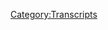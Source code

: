 {{Transcript
    | title         = [[333: August 16, 2019]]
    | caption       = [https://knowledgefight.libsyn.com/knowledge-fight-august-16-2019 Listen to this episode on Libsyn]
    | episodeNumber = [[333: August 16, 2019|333]]
    | length        = 02:16:44
}}

{{MessageBox
    | header     = Warning: Bot Generated Content
    | text       = This transcript was automatically generated by transcription software and likely contains many mistakes and misattributions. Please check the audio for definitive quotes, attribution, and context.
    | image      = N3yvass4myg91.webp
    | imagewidth = 50px
    | id         = warning
}}

{{TranscriptBlock
    | name      = Unknown Speaker
    | timestamp = 00:00:00.000
    | text      = La La La La la la la la la la la la la la
}}

{{TranscriptBlock
    | name      = Unknown Speaker
    | timestamp = 00:00:04.280
    | text      = La La La La La La La La La La La La La la la La La La La
}}

{{TranscriptBlock
    | name      = Unknown Speaker
    | timestamp = 00:00:08.560
    | text      = La La La La La La La La La La La
}}

{{TranscriptBlock
    | name      = Unknown Speaker
    | timestamp = 00:00:10.619
    | text      = Haha ha ha ha ha ha ha ha ha now now knowledge fight
}}

{{TranscriptBlock
    | name      = Unknown Speaker
    | timestamp = 00:00:13.179
    | text      = eh GOD
}}

{{TranscriptBlock
    | name      = Unknown Speaker
    | timestamp = 00:00:14.859
    | text      = Knowledge Fight.com
}}

{{TranscriptBlock
    | name      = Unknown Speaker
    | timestamp = 00:00:15.980
    | text      = Its time to pray
}}

{{TranscriptBlock
    | name      = Unknown Speaker
    | timestamp = 00:00:16.899
    | text      = Andi in Kansas you're on the air, thanks for holdin
}}

{{TranscriptBlock
    | name      = Unknown Speaker
    | timestamp = 00:00:19.039
    | text      = Hello Alex I'm a fifth time caller, I'm a huge fan
}}

{{TranscriptBlock
    | name      = Unknown Speaker
    | timestamp = 00:00:21.519
    | text      = I love you
}}

{{TranscriptBlock
    | name      = Unknown Speaker
    | timestamp = 00:00:22.760
    | text      = Knowledge Fight
}}

{{TranscriptBlock
    | name      = Unknown Speaker
    | timestamp = 00:00:24.260
    | text      = Ha ha ha ha ha ha now now now now knowledge fight.com
}}

{{TranscriptBlock
    | name      = Unknown Speaker
    | timestamp = 00:00:26.719
    | text      = eh God
}}

{{TranscriptBlock
    | name      = Unknown Speaker
    | timestamp = 00:00:28.300
    | text      = I love you
}}

{{TranscriptBlock
    | name      = Unknown Speaker
    | timestamp = 00:00:29.420
    | text      = Hey everybody, welcome back to Knowledge Fight, I'm Dan.
}}

{{TranscriptBlock
    | name      = Unknown Speaker
    | timestamp = 00:00:31.420
    | text      = I'm Jordan.
}}

{{TranscriptBlock
    | name      = Unknown Speaker
    | timestamp = 00:00:31.920
    | text      = We're a couple dudes, like to sit around, drink novelty beverages, and talk a little bit about Alex Jones.
}}

{{TranscriptBlock
    | name      = Unknown Speaker
    | timestamp = 00:00:35.920
    | text      = Indeed we are, Dan.
}}

{{TranscriptBlock
    | name      = Unknown Speaker
    | timestamp = 00:00:36.920
    | text      = Jordan.
}}

{{TranscriptBlock
    | name      = Unknown Speaker
    | timestamp = 00:00:37.420
    | text      = Dan!
}}

{{TranscriptBlock
    | name      = Unknown Speaker
    | timestamp = 00:00:37.920
    | text      = Jordan.
}}

{{TranscriptBlock
    | name      = Unknown Speaker
    | timestamp = 00:00:38.920
    | text      = What is the weirdest candy you have ever had?
}}

{{TranscriptBlock
    | name      = Unknown Speaker
    | timestamp = 00:00:41.920
    | text      = I know you appreciate candies from across the world.
}}

{{TranscriptBlock
    | name      = Unknown Speaker
    | timestamp = 00:00:44.920
    | text      = And you have received many different treats.
}}

{{TranscriptBlock
    | name      = Unknown Speaker
    | timestamp = 00:00:47.420
    | text      = You know what?
}}

{{TranscriptBlock
    | name      = Unknown Speaker
    | timestamp = 00:00:47.920
    | text      = From many different places.
}}

{{TranscriptBlock
    | name      = Unknown Speaker
    | timestamp = 00:00:48.920
    | text      = Terrible candies do not stick out in my mind.
}}

{{TranscriptBlock
    | name      = Unknown Speaker
    | timestamp = 00:00:51.420
    | text      = I erase them, I pretend they never exist.
}}

{{TranscriptBlock
    | name      = Unknown Speaker
    | timestamp = 00:00:53.920
    | text      = Yes, yes.
}}

{{TranscriptBlock
    | name      = Unknown Speaker
    | timestamp = 00:00:54.420
    | text      = So whenever I get like-
}}

{{TranscriptBlock
    | name      = Unknown Speaker
    | timestamp = 00:00:55.420
    | text      = That's a good way of viewing them.
}}

{{TranscriptBlock
    | name      = Unknown Speaker
    | timestamp = 00:00:56.420
    | text      = I don't want to deal with it.
}}

{{TranscriptBlock
    | name      = Unknown Speaker
    | timestamp = 00:00:57.920
    | text      = Right, of course.
}}

{{TranscriptBlock
    | name      = Unknown Speaker
    | timestamp = 00:00:58.420
    | text      = The worst one that sticks out, obviously, is those weird orange and black wrapper taffies that you would get on Halloween.
}}

{{TranscriptBlock
    | name      = Unknown Speaker
    | timestamp = 00:01:05.420
    | text      = Oh yeah, yeah, yeah.
}}

{{TranscriptBlock
    | name      = Unknown Speaker
    | timestamp = 00:01:06.420
    | text      = Those ones that are like sort of weird peanut something or other.
}}

{{TranscriptBlock
    | name      = Unknown Speaker
    | timestamp = 00:01:08.420
    | text      = Disgusting, terrible.
}}

{{TranscriptBlock
    | name      = Unknown Speaker
    | timestamp = 00:01:09.420
    | text      = Yeah, they're awful, yeah.
}}

{{TranscriptBlock
    | name      = Unknown Speaker
    | timestamp = 00:01:10.420
    | text      = But the ones that stick out the most for me are the positives.
}}

{{TranscriptBlock
    | name      = Unknown Speaker
    | timestamp = 00:01:13.920
    | text      = And so those are the Wonka Bar.
}}

{{TranscriptBlock
    | name      = Unknown Speaker
    | timestamp = 00:01:15.920
    | text      = I think the Wonka Bar is one of the best.
}}

{{TranscriptBlock
    | name      = Unknown Speaker
    | timestamp = 00:01:17.420
    | text      = Yeah.
}}

{{TranscriptBlock
    | name      = Unknown Speaker
    | timestamp = 00:01:17.920
    | text      = It's fantastic, got the graham crackers in there.
}}

{{TranscriptBlock
    | name      = Unknown Speaker
    | timestamp = 00:01:20.420
    | text      = Yeah, no, it's a-
}}

{{TranscriptBlock
    | name      = Unknown Speaker
    | timestamp = 00:01:21.420
    | text      = Good texture, great chocolate, fantastic work, Willy.
}}

{{TranscriptBlock
    | name      = Unknown Speaker
    | timestamp = 00:01:24.420
    | text      = And then the other one is the honeycomb ones.
}}

{{TranscriptBlock
    | name      = Unknown Speaker
    | timestamp = 00:01:29.420
    | text      = The honeycomb ones?
}}

{{TranscriptBlock
    | name      = Unknown Speaker
    | timestamp = 00:01:30.420
    | text      = Yeah.
}}

{{TranscriptBlock
    | name      = Unknown Speaker
    | timestamp = 00:01:30.920
    | text      = Not sure what you're talking about.
}}

{{TranscriptBlock
    | name      = Unknown Speaker
    | timestamp = 00:01:31.920
    | text      = Crunch Bar, I think is the name of it.
}}

{{TranscriptBlock
    | name      = Unknown Speaker
    | timestamp = 00:01:33.920
    | text      = No, Crunch is the Nestle Crunch.
}}

{{TranscriptBlock
    | name      = Unknown Speaker
    | timestamp = 00:01:35.920
    | text      = Yeah, yeah, yeah, yeah.
}}

{{TranscriptBlock
    | name      = Unknown Speaker
    | timestamp = 00:01:36.920
    | text      = Crunchy, maybe?
}}

{{TranscriptBlock
    | name      = Unknown Speaker
    | timestamp = 00:01:37.920
    | text      = I don't know.
}}

{{TranscriptBlock
    | name      = Unknown Speaker
    | timestamp = 00:01:38.420
    | text      = Sure, sure, sure, sure.
}}

{{TranscriptBlock
    | name      = Unknown Speaker
    | timestamp = 00:01:38.920
    | text      = It's like a honeycomb and then just chocolate on it.
}}

{{TranscriptBlock
    | name      = Unknown Speaker
    | timestamp = 00:01:41.920
    | text      = It's so good.
}}

{{TranscriptBlock
    | name      = Unknown Speaker
    | timestamp = 00:01:42.920
    | text      = I do not think I've ever heard of that, nor absolutely never had it.
}}

{{TranscriptBlock
    | name      = Unknown Speaker
    | timestamp = 00:01:46.420
    | text      = I believe I ran into it initially when like my dad would go to conferences.
}}

{{TranscriptBlock
    | name      = Unknown Speaker
    | timestamp = 00:01:50.420
    | text      = Like the Society of Biblical Literature would have conferences in various countries.
}}

{{TranscriptBlock
    | name      = Unknown Speaker
    | timestamp = 00:01:54.420
    | text      = They would have honeycomb-based treats there.
}}

{{TranscriptBlock
    | name      = Unknown Speaker
    | timestamp = 00:01:56.920
    | text      = Well, I mean, you'd go to different countries and always bring back candies.
}}

{{TranscriptBlock
    | name      = Unknown Speaker
    | timestamp = 00:01:59.420
    | text      = And I think I encountered one of these honeycomb candies from some foreign market.
}}

{{TranscriptBlock
    | name      = Unknown Speaker
    | timestamp = 00:02:05.420
    | text      = That's what we were all looking for.
}}

{{TranscriptBlock
    | name      = Unknown Speaker
    | timestamp = 00:02:06.420
    | text      = We were looking for your foreign candies, Dan.
}}

{{TranscriptBlock
    | name      = Unknown Speaker
    | timestamp = 00:02:08.419
    | text      = Yeah, absolutely.
}}

{{TranscriptBlock
    | name      = Unknown Speaker
    | timestamp = 00:02:08.919
    | text      = I love that.
}}

{{TranscriptBlock
    | name      = Unknown Speaker
    | timestamp = 00:02:09.419
    | text      = I like an arrow.
}}

{{TranscriptBlock
    | name      = Unknown Speaker
    | timestamp = 00:02:10.419
    | text      = The sort of aerated chocolate has a really nice texture to it.
}}

{{TranscriptBlock
    | name      = Unknown Speaker
    | timestamp = 00:02:14.419
    | text      = Oh, yeah, yeah, yeah, yeah.
}}

{{TranscriptBlock
    | name      = Unknown Speaker
    | timestamp = 00:02:15.419
    | text      = Those are pretty good.
}}

{{TranscriptBlock
    | name      = Unknown Speaker
    | timestamp = 00:02:16.419
    | text      = But yeah, I don't know.
}}

{{TranscriptBlock
    | name      = Unknown Speaker
    | timestamp = 00:02:17.419
    | text      = I know that you're doing this as a transition because you have just returned from your trip to South Africa.
}}

{{TranscriptBlock
    | name      = Unknown Speaker
    | timestamp = 00:02:23.419
    | text      = Yeah, yeah, yeah.
}}

{{TranscriptBlock
    | name      = Unknown Speaker
    | timestamp = 00:02:24.419
    | text      = And you have brought back with you what looks like probably the most disgusting thing ever.
}}

{{TranscriptBlock
    | name      = Unknown Speaker
    | timestamp = 00:02:28.419
    | text      = It is amazing.
}}

{{TranscriptBlock
    | name      = Unknown Speaker
    | timestamp = 00:02:29.419
    | text      = It is a jelly tots candy bar.
}}

{{TranscriptBlock
    | name      = Unknown Speaker
    | timestamp = 00:02:32.419
    | text      = Jelly tots.
}}

{{TranscriptBlock
    | name      = Unknown Speaker
    | timestamp = 00:02:33.419
    | text      = And here's the description of it.
}}

{{TranscriptBlock
    | name      = Unknown Speaker
    | timestamp = 00:02:34.419
    | text      = Oh, boy.
}}

{{TranscriptBlock
    | name      = Unknown Speaker
    | timestamp = 00:02:35.419
    | text      = White chocolate with original jelly tots.
}}

{{TranscriptBlock
    | name      = Unknown Speaker
    | timestamp = 00:02:37.419
    | text      = Original.
}}

{{TranscriptBlock
    | name      = Unknown Speaker
    | timestamp = 00:02:38.419
    | text      = Original jelly tots.
}}

{{TranscriptBlock
    | name      = Unknown Speaker
    | timestamp = 00:02:39.419
    | text      = All right, I'm going to give this a shot.
}}

{{TranscriptBlock
    | name      = Unknown Speaker
    | timestamp = 00:02:41.419
    | text      = So this is basically gummy bears inside a white chocolate coating.
}}

{{TranscriptBlock
    | name      = Unknown Speaker
    | timestamp = 00:02:46.419
    | text      = I have no idea how it's going to go.
}}

{{TranscriptBlock
    | name      = Unknown Speaker
    | timestamp = 00:02:48.419
    | text      = Dan, your first bite.
}}

{{TranscriptBlock
    | name      = Unknown Speaker
    | timestamp = 00:02:51.419
    | text      = A little chewy.
}}

{{TranscriptBlock
    | name      = Unknown Speaker
    | timestamp = 00:02:55.419
    | text      = Good opening review?
}}

{{TranscriptBlock
    | name      = Unknown Speaker
    | timestamp = 00:02:56.419
    | text      = If I can...
}}

{{TranscriptBlock
    | name      = Unknown Speaker
    | timestamp = 00:02:57.419
    | text      = Okay, the jelly tots have a very unappealing texture.
}}

{{TranscriptBlock
    | name      = Unknown Speaker
    | timestamp = 00:03:00.419
    | text      = That's not a surprise.
}}

{{TranscriptBlock
    | name      = Unknown Speaker
    | timestamp = 00:03:02.419
    | text      = First review, too much white chocolate.
}}

{{TranscriptBlock
    | name      = Unknown Speaker
    | timestamp = 00:03:06.419
    | text      = Not enough jelly tot.
}}

{{TranscriptBlock
    | name      = Unknown Speaker
    | timestamp = 00:03:08.419
    | text      = If you're going to make a white chocolate thing, I think it's, you know,
}}

{{TranscriptBlock
    | name      = Unknown Speaker
    | timestamp = 00:03:11.419
    | text      = you're behooved to make it a little bit less white chocolate as a very overpowering flavor.
}}

{{TranscriptBlock
    | name      = Unknown Speaker
    | timestamp = 00:03:17.419
    | text      = I don't know.
}}

{{TranscriptBlock
    | name      = Unknown Speaker
    | timestamp = 00:03:19.419
    | text      = I'm not into it.
}}

{{TranscriptBlock
    | name      = Unknown Speaker
    | timestamp = 00:03:20.419
    | text      = How about that?
}}

{{TranscriptBlock
    | name      = Unknown Speaker
    | timestamp = 00:03:21.419
    | text      = That's my review.
}}

{{TranscriptBlock
    | name      = Unknown Speaker
    | timestamp = 00:03:22.419
    | text      = Hmm.
}}

{{TranscriptBlock
    | name      = Unknown Speaker
    | timestamp = 00:03:23.419
    | text      = It's not as bad as I thought it was going to be based on the jelly thing and white chocolate
}}

{{TranscriptBlock
    | name      = Unknown Speaker
    | timestamp = 00:03:27.419
    | text      = combination.
}}

{{TranscriptBlock
    | name      = Unknown Speaker
    | timestamp = 00:03:28.419
    | text      = Oh, you look like you're going to spit this out.
}}

{{TranscriptBlock
    | name      = Unknown Speaker
    | timestamp = 00:03:30.419
    | text      = I can't chew it.
}}

{{TranscriptBlock
    | name      = Unknown Speaker
    | timestamp = 00:03:31.419
    | text      = Yeah, it's a bad texture.
}}

{{TranscriptBlock
    | name      = Unknown Speaker
    | timestamp = 00:03:33.419
    | text      = That's what I was saying.
}}

{{TranscriptBlock
    | name      = Unknown Speaker
    | timestamp = 00:03:34.419
    | text      = Oh, boy, that's difficult.
}}

{{TranscriptBlock
    | name      = Unknown Speaker
    | timestamp = 00:03:37.419
    | text      = It's like if you were eating white chocolate and then a raisin attacked you.
}}

{{TranscriptBlock
    | name      = Unknown Speaker
    | timestamp = 00:03:40.419
    | text      = It's not a treat.
}}

{{TranscriptBlock
    | name      = Unknown Speaker
    | timestamp = 00:03:42.419
    | text      = No, no, it is a fight.
}}

{{TranscriptBlock
    | name      = Unknown Speaker
    | timestamp = 00:03:44.419
    | text      = But I imagine your trip was welcome back.
}}

{{TranscriptBlock
    | name      = Unknown Speaker
    | timestamp = 00:03:46.419
    | text      = I hope you had a great time over there and you didn't think too much about the song
}}

{{TranscriptBlock
    | name      = Unknown Speaker
    | timestamp = 00:03:50.419
    | text      = Africa by Toto.
}}

{{TranscriptBlock
    | name      = Unknown Speaker
    | timestamp = 00:03:52.419
    | text      = Again, I only thought of it one time and that was because of your text.
}}

{{TranscriptBlock
    | name      = Unknown Speaker
    | timestamp = 00:03:55.419
    | text      = I had successfully expunged all remembrance of Toto's Africa until you texted me on Wednesday.
}}

{{TranscriptBlock
    | name      = Unknown Speaker
    | timestamp = 00:04:02.419
    | text      = Yeah, we were texting.
}}

{{TranscriptBlock
    | name      = Unknown Speaker
    | timestamp = 00:04:03.419
    | text      = Son of a bitch.
}}

{{TranscriptBlock
    | name      = Unknown Speaker
    | timestamp = 00:04:04.419
    | text      = And I told you multiple times, whatever you do, don't...
}}

{{TranscriptBlock
    | name      = Unknown Speaker
    | timestamp = 00:04:07.419
    | text      = Yeah, of course.
}}

{{TranscriptBlock
    | name      = Unknown Speaker
    | timestamp = 00:04:08.419
    | text      = Hoping that you would be out enjoying, oh, there's a rhinoceros.
}}

{{TranscriptBlock
    | name      = Unknown Speaker
    | timestamp = 00:04:12.419
    | text      = Hey, hey, while you're in the shower, don't worry.
}}

{{TranscriptBlock
    | name      = Unknown Speaker
    | timestamp = 00:04:15.419
    | text      = I'm not reading your diary.
}}

{{TranscriptBlock
    | name      = Unknown Speaker
    | timestamp = 00:04:16.420
    | text      = Wait, are you?
}}

{{TranscriptBlock
    | name      = Unknown Speaker
    | timestamp = 00:04:17.420
    | text      = What?
}}

{{TranscriptBlock
    | name      = Unknown Speaker
    | timestamp = 00:04:18.420
    | text      = Yeah.
}}

{{TranscriptBlock
    | name      = Unknown Speaker
    | timestamp = 00:04:19.420
    | text      = No, it was an incredible trip.
}}

{{TranscriptBlock
    | name      = Unknown Speaker
    | timestamp = 00:04:22.420
    | text      = We were actually in the...
}}

{{TranscriptBlock
    | name      = Unknown Speaker
    | timestamp = 00:04:24.420
    | text      = We weren't staying in a city or anything.
}}

{{TranscriptBlock
    | name      = Unknown Speaker
    | timestamp = 00:04:27.420
    | text      = We were actually staying in a game preserve.
}}

{{TranscriptBlock
    | name      = Unknown Speaker
    | timestamp = 00:04:29.420
    | text      = Ooh, even better.
}}

{{TranscriptBlock
    | name      = Unknown Speaker
    | timestamp = 00:04:31.420
    | text      = Which was truly, truly incredible.
}}

{{TranscriptBlock
    | name      = Unknown Speaker
    | timestamp = 00:04:34.420
    | text      = But even that was tainted because we went out on a drive guided by one of the park rangers
}}

{{TranscriptBlock
    | name      = Unknown Speaker
    | timestamp = 00:04:41.420
    | text      = at night and as we're cresting and on the way back to the camp, he literally turns around
}}

{{TranscriptBlock
    | name      = Unknown Speaker
    | timestamp = 00:04:47.420
    | text      = and he's like, you know, we're not really being taken care of here anymore.
}}

{{TranscriptBlock
    | name      = Unknown Speaker
    | timestamp = 00:04:52.420
    | text      = I've been here for 23 years and they're going to make me retire and there's no replacement for me.
}}

{{TranscriptBlock
    | name      = Unknown Speaker
    | timestamp = 00:04:57.420
    | text      = Ooh.
}}

{{TranscriptBlock
    | name      = Unknown Speaker
    | timestamp = 00:04:58.420
    | text      = And so he's going on on this whole thing and I'm once again...
}}

{{TranscriptBlock
    | name      = Unknown Speaker
    | timestamp = 00:05:01.420
    | text      = You're like, I'm going to step in.
}}

{{TranscriptBlock
    | name      = Unknown Speaker
    | timestamp = 00:05:03.420
    | text      = I mean, it's awful.
}}

{{TranscriptBlock
    | name      = Unknown Speaker
    | timestamp = 00:05:05.420
    | text      = It's really awful.
}}

{{TranscriptBlock
    | name      = Unknown Speaker
    | timestamp = 00:05:06.420
    | text      = Unlike so many places where, you know, Bolsonaro's selling off the Amazon rainforest to loggers
}}

{{TranscriptBlock
    | name      = Unknown Speaker
    | timestamp = 00:05:13.420
    | text      = and shit like that.
}}

{{TranscriptBlock
    | name      = Unknown Speaker
    | timestamp = 00:05:14.420
    | text      = But the South African government is just starving this place of fun.
}}

{{TranscriptBlock
    | name      = Unknown Speaker
    | timestamp = 00:05:18.420
    | text      = So I assume it'll go out of business and then they'll be able to sell off all of the fucking land.
}}

{{TranscriptBlock
    | name      = Unknown Speaker
    | timestamp = 00:05:23.420
    | text      = It's nightmarish.
}}

{{TranscriptBlock
    | name      = Unknown Speaker
    | timestamp = 00:05:24.420
    | text      = That sounds like a great vacation you're describing so far.
}}

{{TranscriptBlock
    | name      = Unknown Speaker
    | timestamp = 00:05:26.420
    | text      = Exactly.
}}

{{TranscriptBlock
    | name      = Unknown Speaker
    | timestamp = 00:05:27.420
    | text      = It was incredible.
}}

{{TranscriptBlock
    | name      = Unknown Speaker
    | timestamp = 00:05:28.420
    | text      = No.
}}

{{TranscriptBlock
    | name      = Unknown Speaker
    | timestamp = 00:05:29.420
    | text      = Did see a lot of great wildlife out there.
}}

{{TranscriptBlock
    | name      = Unknown Speaker
    | timestamp = 00:05:32.420
    | text      = Oh yeah.
}}

{{TranscriptBlock
    | name      = Unknown Speaker
    | timestamp = 00:05:33.420
    | text      = I was unexpectedly 25 feet away from an elephant.
}}

{{TranscriptBlock
    | name      = Unknown Speaker
    | timestamp = 00:05:38.420
    | text      = You usually like encounters with elephants to be expected.
}}

{{TranscriptBlock
    | name      = Unknown Speaker
    | timestamp = 00:05:41.420
    | text      = You should absolutely like those to be expected.
}}

{{TranscriptBlock
    | name      = Unknown Speaker
    | timestamp = 00:05:43.420
    | text      = It's tough to prepare for a startling elephant.
}}

{{TranscriptBlock
    | name      = Unknown Speaker
    | timestamp = 00:05:46.420
    | text      = It was not good.
}}

{{TranscriptBlock
    | name      = Unknown Speaker
    | timestamp = 00:05:47.420
    | text      = It was not good.
}}

{{TranscriptBlock
    | name      = Unknown Speaker
    | timestamp = 00:05:49.420
    | text      = We couldn't see it and it was 25 feet off the main road.
}}

{{TranscriptBlock
    | name      = Unknown Speaker
    | timestamp = 00:05:54.420
    | text      = And then later on the next day we heard that the elephant had figured out that nobody was in the camp
}}

{{TranscriptBlock
    | name      = Unknown Speaker
    | timestamp = 00:06:01.420
    | text      = eating all of the food there.
}}

{{TranscriptBlock
    | name      = Unknown Speaker
    | timestamp = 00:06:03.420
    | text      = So the elephant started going into the camp during the middle of the day.
}}

{{TranscriptBlock
    | name      = Unknown Speaker
    | timestamp = 00:06:08.420
    | text      = Elephants are sneaky.
}}

{{TranscriptBlock
    | name      = Unknown Speaker
    | timestamp = 00:06:09.420
    | text      = It was right by the swimming pool on the last day.
}}

{{TranscriptBlock
    | name      = Unknown Speaker
    | timestamp = 00:06:11.420
    | text      = Wow.
}}

{{TranscriptBlock
    | name      = Unknown Speaker
    | timestamp = 00:06:12.420
    | text      = It was 25 feet away from the swimming pool.
}}

{{TranscriptBlock
    | name      = Unknown Speaker
    | timestamp = 00:06:13.420
    | text      = I'm just picturing like this elephant tiptoeing.
}}

{{TranscriptBlock
    | name      = Unknown Speaker
    | timestamp = 00:06:15.420
    | text      = Yeah.
}}

{{TranscriptBlock
    | name      = Unknown Speaker
    | timestamp = 00:06:16.420
    | text      = It's bananas.
}}

{{TranscriptBlock
    | name      = Unknown Speaker
    | timestamp = 00:06:17.420
    | text      = Grabbing a sandwich with its big old nose.
}}

{{TranscriptBlock
    | name      = Unknown Speaker
    | timestamp = 00:06:19.420
    | text      = Pretty much.
}}

{{TranscriptBlock
    | name      = Unknown Speaker
    | timestamp = 00:06:20.420
    | text      = Well I'm glad you had a great time.
}}

{{TranscriptBlock
    | name      = Unknown Speaker
    | timestamp = 00:06:21.420
    | text      = Yeah.
}}

{{TranscriptBlock
    | name      = Unknown Speaker
    | timestamp = 00:06:22.420
    | text      = And welcome back.
}}

{{TranscriptBlock
    | name      = Unknown Speaker
    | timestamp = 00:06:23.420
    | text      = Thank you to everybody who has been clamoring for us to get back to work.
}}

{{TranscriptBlock
    | name      = Unknown Speaker
    | timestamp = 00:06:29.420
    | text      = Yeah.
}}

{{TranscriptBlock
    | name      = Unknown Speaker
    | timestamp = 00:06:30.420
    | text      = Thanks.
}}

{{TranscriptBlock
    | name      = Unknown Speaker
    | timestamp = 00:06:31.420
    | text      = I'd also like to say an apology and a thank you to our friend, friend of the show, Matt
}}

{{TranscriptBlock
    | name      = Unknown Speaker
    | timestamp = 00:06:36.420
    | text      = Druffke, who came in.
}}

{{TranscriptBlock
    | name      = Unknown Speaker
    | timestamp = 00:06:37.420
    | text      = We recorded an episode on Monday, or to put out for Monday.
}}

{{TranscriptBlock
    | name      = Unknown Speaker
    | timestamp = 00:06:40.420
    | text      = And I had some tech difficulties in terms of editing it and getting it out.
}}

{{TranscriptBlock
    | name      = Unknown Speaker
    | timestamp = 00:06:43.420
    | text      = And hopefully we'll be able to release it at some point down the line.
}}

{{TranscriptBlock
    | name      = Unknown Speaker
    | timestamp = 00:06:46.420
    | text      = But in order to keep moving forward with the process of releasing episodes and keeping
}}

{{TranscriptBlock
    | name      = Unknown Speaker
    | timestamp = 00:06:51.420
    | text      = up with the show, it's very difficult to add that to the moving forward workload.
}}

{{TranscriptBlock
    | name      = Unknown Speaker
    | timestamp = 00:06:55.420
    | text      = But I do hope that we'll be able to do that.
}}

{{TranscriptBlock
    | name      = Unknown Speaker
    | timestamp = 00:06:57.420
    | text      = And I apologize for the inconvenience and not having an episode on Monday.
}}

{{TranscriptBlock
    | name      = Unknown Speaker
    | timestamp = 00:07:02.420
    | text      = And thank Matt Druffke for being so kind as to come over.
}}

{{TranscriptBlock
    | name      = Unknown Speaker
    | timestamp = 00:07:05.420
    | text      = It was a delightful time.
}}

{{TranscriptBlock
    | name      = Unknown Speaker
    | timestamp = 00:07:07.420
    | text      = Yeah.
}}

{{TranscriptBlock
    | name      = Unknown Speaker
    | timestamp = 00:07:08.420
    | text      = That sucks.
}}

{{TranscriptBlock
    | name      = Unknown Speaker
    | timestamp = 00:07:09.420
    | text      = I was looking forward to listening to that.
}}

{{TranscriptBlock
    | name      = Unknown Speaker
    | timestamp = 00:07:10.420
    | text      = Many were.
}}

{{TranscriptBlock
    | name      = Unknown Speaker
    | timestamp = 00:07:11.420
    | text      = Many were.
}}

{{TranscriptBlock
    | name      = Unknown Speaker
    | timestamp = 00:07:12.420
    | text      = But being up until 4 a.m. with a glitchy computer kind of makes it impossible to get it out
}}

{{TranscriptBlock
    | name      = Unknown Speaker
    | timestamp = 00:07:17.420
    | text      = on Monday.
}}

{{TranscriptBlock
    | name      = Unknown Speaker
    | timestamp = 00:07:18.420
    | text      = It's very difficult.
}}

{{TranscriptBlock
    | name      = Unknown Speaker
    | timestamp = 00:07:19.420
    | text      = I shouldn't complain.
}}

{{TranscriptBlock
    | name      = Unknown Speaker
    | timestamp = 00:07:20.420
    | text      = Yes, you should.
}}

{{TranscriptBlock
    | name      = Unknown Speaker
    | timestamp = 00:07:21.420
    | text      = Okay.
}}

{{TranscriptBlock
    | name      = Unknown Speaker
    | timestamp = 00:07:22.420
    | text      = So, Jordan, today we are back.
}}

{{TranscriptBlock
    | name      = Unknown Speaker
    | timestamp = 00:07:25.420
    | text      = We're back in business and we'll be going over the August 16th, 2019 episode of the
}}

{{TranscriptBlock
    | name      = Unknown Speaker
    | timestamp = 00:07:31.420
    | text      = Alex Jones show.
}}

{{TranscriptBlock
    | name      = Unknown Speaker
    | timestamp = 00:07:32.420
    | text      = As you may know, Alex Jones went on vacation at the same time you went on vacation.
}}

{{TranscriptBlock
    | name      = Unknown Speaker
    | timestamp = 00:07:38.420
    | text      = Yeah.
}}

{{TranscriptBlock
    | name      = Unknown Speaker
    | timestamp = 00:07:39.420
    | text      = That was strange.
}}

{{TranscriptBlock
    | name      = Unknown Speaker
    | timestamp = 00:07:40.420
    | text      = Your vacation was announced.
}}

{{TranscriptBlock
    | name      = Unknown Speaker
    | timestamp = 00:07:41.420
    | text      = That was strange.
}}

{{TranscriptBlock
    | name      = Unknown Speaker
    | timestamp = 00:07:42.420
    | text      = We mentioned it ahead of time.
}}

{{TranscriptBlock
    | name      = Unknown Speaker
    | timestamp = 00:07:43.420
    | text      = That was very strange.
}}

{{TranscriptBlock
    | name      = Unknown Speaker
    | timestamp = 00:07:44.420
    | text      = Alex's was not.
}}

{{TranscriptBlock
    | name      = Unknown Speaker
    | timestamp = 00:07:45.420
    | text      = That is very strange.
}}

{{TranscriptBlock
    | name      = Unknown Speaker
    | timestamp = 00:07:46.420
    | text      = So he was gone with his family on vacation for all of last week and returned on Friday.
}}

{{TranscriptBlock
    | name      = Unknown Speaker
    | timestamp = 00:07:52.620
    | text      = In the meantime, he had been putting in little video reports and popping in while other people
}}

{{TranscriptBlock
    | name      = Unknown Speaker
    | timestamp = 00:07:58.800
    | text      = were hosting the show and he'd ride shotgun with them, as he is known to say.
}}

{{TranscriptBlock
    | name      = Unknown Speaker
    | timestamp = 00:08:05.459
    | text      = But he didn't do a lot of his own show until Friday when he was actually back in studio.
}}

{{TranscriptBlock
    | name      = Unknown Speaker
    | timestamp = 00:08:11.019
    | text      = Okay.
}}

{{TranscriptBlock
    | name      = Unknown Speaker
    | timestamp = 00:08:12.019
    | text      = And so we'll be picking up the thread there and it'll be interesting.
}}

{{TranscriptBlock
    | name      = Unknown Speaker
    | timestamp = 00:08:15.579
    | text      = I don't think it's anything like what anybody would have expected the show to be.
}}

{{TranscriptBlock
    | name      = Unknown Speaker
    | timestamp = 00:08:19.540
    | text      = Which is now what we should expect the show to be.
}}

{{TranscriptBlock
    | name      = Unknown Speaker
    | timestamp = 00:08:22.060
    | text      = Like the unexpected.
}}

{{TranscriptBlock
    | name      = Unknown Speaker
    | timestamp = 00:08:23.060
    | text      = Exactly.
}}

{{TranscriptBlock
    | name      = Unknown Speaker
    | timestamp = 00:08:24.060
    | text      = There are some very, very weird things that Alex says in this episode, and I'm excited
}}

{{TranscriptBlock
    | name      = Unknown Speaker
    | timestamp = 00:08:27.620
    | text      = to break down these things with you.
}}

{{TranscriptBlock
    | name      = Unknown Speaker
    | timestamp = 00:08:29.540
    | text      = But before we get to that, we've got to give a shout out to some people who have signed
}}

{{TranscriptBlock
    | name      = Unknown Speaker
    | timestamp = 00:08:31.879
    | text      = up and are supporting the show.
}}

{{TranscriptBlock
    | name      = Unknown Speaker
    | timestamp = 00:08:33.659
    | text      = Hey.
}}

{{TranscriptBlock
    | name      = Unknown Speaker
    | timestamp = 00:08:34.659
    | text      = So first, this guy, what a great name, Daniel.
}}

{{TranscriptBlock
    | name      = Unknown Speaker
    | timestamp = 00:08:37.139
    | text      = Thank you so much.
}}

{{TranscriptBlock
    | name      = Unknown Speaker
    | timestamp = 00:08:38.139
    | text      = You're now a policy wonk.
}}

{{TranscriptBlock
    | name      = Unknown Speaker
    | timestamp = 00:08:39.139
    | text      = I'm a policy wonk.
}}

{{TranscriptBlock
    | name      = Unknown Speaker
    | timestamp = 00:08:40.139
    | text      = Thank you, Daniel.
}}

{{TranscriptBlock
    | name      = Unknown Speaker
    | timestamp = 00:08:41.139
    | text      = Thanks, Daniel.
}}

{{TranscriptBlock
    | name      = Unknown Speaker
    | timestamp = 00:08:42.139
    | text      = Next, Laura.
}}

{{TranscriptBlock
    | name      = Unknown Speaker
    | timestamp = 00:08:43.139
    | text      = Thank you so much.
}}

{{TranscriptBlock
    | name      = Unknown Speaker
    | timestamp = 00:08:44.139
    | text      = You're now a policy wonk.
}}

{{TranscriptBlock
    | name      = Unknown Speaker
    | timestamp = 00:08:45.139
    | text      = I'm a policy wonk.
}}

{{TranscriptBlock
    | name      = Unknown Speaker
    | timestamp = 00:08:46.139
    | text      = Thanks, Laura.
}}

{{TranscriptBlock
    | name      = Unknown Speaker
    | timestamp = 00:08:47.139
    | text      = Next, Eric with a K. Thank you so much.
}}

{{TranscriptBlock
    | name      = Unknown Speaker
    | timestamp = 00:08:48.139
    | text      = You're now a policy wonk.
}}

{{TranscriptBlock
    | name      = Unknown Speaker
    | timestamp = 00:08:49.620
    | text      = I'm a policy wonk.
}}

{{TranscriptBlock
    | name      = Unknown Speaker
    | timestamp = 00:08:50.620
    | text      = Thanks, Eric.
}}

{{TranscriptBlock
    | name      = Unknown Speaker
    | timestamp = 00:08:51.620
    | text      = You're now a policy wonk.
}}

{{TranscriptBlock
    | name      = Unknown Speaker
    | timestamp = 00:08:52.620
    | text      = Okay.
}}

{{TranscriptBlock
    | name      = Unknown Speaker
    | timestamp = 00:08:53.620
    | text      = Next, Deadeye Nick.
}}

{{TranscriptBlock
    | name      = Unknown Speaker
    | timestamp = 00:08:54.620
    | text      = Thank you so much.
}}

{{TranscriptBlock
    | name      = Unknown Speaker
    | timestamp = 00:08:55.620
    | text      = You're now a policy wonk.
}}

{{TranscriptBlock
    | name      = Unknown Speaker
    | timestamp = 00:08:56.620
    | text      = I'm a policy wonk.
}}

{{TranscriptBlock
    | name      = Unknown Speaker
    | timestamp = 00:08:57.620
    | text      = Thanks, Deadeye Nick.
}}

{{TranscriptBlock
    | name      = Unknown Speaker
    | timestamp = 00:08:58.620
    | text      = It's a nice name.
}}

{{TranscriptBlock
    | name      = Unknown Speaker
    | timestamp = 00:08:59.620
    | text      = A little bit of an aggressive moniker.
}}

{{TranscriptBlock
    | name      = Unknown Speaker
    | timestamp = 00:09:01.500
    | text      = Well, you remember that band, Deadeye Dick?
}}

{{TranscriptBlock
    | name      = Unknown Speaker
    | timestamp = 00:09:06.139
    | text      = They did that-
}}

{{TranscriptBlock
    | name      = Unknown Speaker
    | timestamp = 00:09:07.139
    | text      = No, I do not.
}}

{{TranscriptBlock
    | name      = Unknown Speaker
    | timestamp = 00:09:08.139
    | text      = They did that-
}}

{{TranscriptBlock
    | name      = Unknown Speaker
    | timestamp = 00:09:09.139
    | text      = No, I don't.
}}

{{TranscriptBlock
    | name      = Unknown Speaker
    | timestamp = 00:09:10.139
    | text      = I can confidently say-
}}

{{TranscriptBlock
    | name      = Unknown Speaker
    | timestamp = 00:09:11.139
    | text      = Don't like the meat, but you sure like the bone.
}}

{{TranscriptBlock
    | name      = Unknown Speaker
    | timestamp = 00:09:13.139
    | text      = I'm really fond of that.
}}

{{TranscriptBlock
    | name      = Unknown Speaker
    | timestamp = 00:09:14.139
    | text      = You don't remember that song?
}}

{{TranscriptBlock
    | name      = Unknown Speaker
    | timestamp = 00:09:15.139
    | text      = Of course not.
}}

{{TranscriptBlock
    | name      = Unknown Speaker
    | timestamp = 00:09:16.139
    | text      = I can't remember what the name of that song was.
}}

{{TranscriptBlock
    | name      = Unknown Speaker
    | timestamp = 00:09:17.139
    | text      = It was a terrible song.
}}

{{TranscriptBlock
    | name      = Unknown Speaker
    | timestamp = 00:09:18.340
    | text      = Much like you and terrible foreign candies, terrible foreign 90s bands.
}}

{{TranscriptBlock
    | name      = Unknown Speaker
    | timestamp = 00:09:22.659
    | text      = I have no issue.
}}

{{TranscriptBlock
    | name      = Unknown Speaker
    | timestamp = 00:09:23.659
    | text      = Just wash it off.
}}

{{TranscriptBlock
    | name      = Unknown Speaker
    | timestamp = 00:09:24.659
    | text      = So before we go any further, let's give a shout out to some people who are donated on
}}

{{TranscriptBlock
    | name      = Unknown Speaker
    | timestamp = 00:09:29.299
    | text      = an elevated level.
}}

{{TranscriptBlock
    | name      = Unknown Speaker
    | timestamp = 00:09:30.340
    | text      = We appreciate it very much.
}}

{{TranscriptBlock
    | name      = Unknown Speaker
    | timestamp = 00:09:31.779
    | text      = So David, thank you so much.
}}

{{TranscriptBlock
    | name      = Unknown Speaker
    | timestamp = 00:09:33.899
    | text      = Lottie, thank you so much.
}}

{{TranscriptBlock
    | name      = Unknown Speaker
    | timestamp = 00:09:35.860
    | text      = And a very special thank you to Ddubs.
}}

{{TranscriptBlock
    | name      = Unknown Speaker
    | timestamp = 00:09:38.399
    | text      = Thank you so much.
}}

{{TranscriptBlock
    | name      = Unknown Speaker
    | timestamp = 00:09:39.399
    | text      = You are all now wonderful technocrats.
}}

{{TranscriptBlock
    | name      = Unknown Speaker
    | timestamp = 00:09:42.980
    | text      = I'm a policy wonk.
}}

{{TranscriptBlock
    | name      = Unknown Speaker
    | timestamp = 00:09:43.980
    | text      = Crikey, mate.
}}

{{TranscriptBlock
    | name      = Unknown Speaker
    | timestamp = 00:09:44.980
    | text      = That's fantastic.
}}

{{TranscriptBlock
    | name      = Unknown Speaker
    | timestamp = 00:09:45.980
    | text      = Have yourself a brew.
}}

{{TranscriptBlock
    | name      = Unknown Speaker
    | timestamp = 00:09:46.980
    | text      = How's your 401k doing, bro?
}}

{{TranscriptBlock
    | name      = Unknown Speaker
    | timestamp = 00:09:48.539
    | text      = All right, we got to go full tilt boogie on this, Watson, all right?
}}

{{TranscriptBlock
    | name      = Unknown Speaker
    | timestamp = 00:09:51.259
    | text      = Let's just get down to business.
}}

{{TranscriptBlock
    | name      = Unknown Speaker
    | timestamp = 00:09:52.820
    | text      = We ain't making that money off that heroin.
}}

{{TranscriptBlock
    | name      = Unknown Speaker
    | timestamp = 00:09:54.899
    | text      = Why are you pimps so good?
}}

{{TranscriptBlock
    | name      = Unknown Speaker
    | timestamp = 00:09:56.820
    | text      = My neck is freakishly large.
}}

{{TranscriptBlock
    | name      = Unknown Speaker
    | timestamp = 00:09:58.460
    | text      = I declare info war on you.
}}

{{TranscriptBlock
    | name      = Unknown Speaker
    | timestamp = 00:10:01.059
    | text      = Thank you, David.
}}

{{TranscriptBlock
    | name      = Unknown Speaker
    | timestamp = 00:10:02.139
    | text      = Thank you, Lottie.
}}

{{TranscriptBlock
    | name      = Unknown Speaker
    | timestamp = 00:10:03.139
    | text      = And thank you, Ddubs.
}}

{{TranscriptBlock
    | name      = Unknown Speaker
    | timestamp = 00:10:04.139
    | text      = Yes, thank you, all three of you.
}}

{{TranscriptBlock
    | name      = Unknown Speaker
    | timestamp = 00:10:07.100
    | text      = If you out there are enjoying the show and you'd like to support what we do, you can
}}

{{TranscriptBlock
    | name      = Unknown Speaker
    | timestamp = 00:10:09.620
    | text      = do that by going to our website, knowledgefight.com, clicking the button that says support the
}}

{{TranscriptBlock
    | name      = Unknown Speaker
    | timestamp = 00:10:12.700
    | text      = show.
}}

{{TranscriptBlock
    | name      = Unknown Speaker
    | timestamp = 00:10:13.700
    | text      = We would appreciate it.
}}

{{TranscriptBlock
    | name      = Unknown Speaker
    | timestamp = 00:10:14.700
    | text      = It would be very nice.
}}

{{TranscriptBlock
    | name      = Unknown Speaker
    | timestamp = 00:10:15.700
    | text      = And so, Jordan, like I said, August 16th, a lot of people are probably clamoring to
}}

{{TranscriptBlock
    | name      = Unknown Speaker
    | timestamp = 00:10:20.580
    | text      = find out what Alex's take on the death of Jeffrey Epstein is.
}}

{{TranscriptBlock
    | name      = Unknown Speaker
    | timestamp = 00:10:25.379
    | text      = And I knew going in that it was probably he's not going to have a good take on it.
}}

{{TranscriptBlock
    | name      = Unknown Speaker
    | timestamp = 00:10:31.059
    | text      = Oh, yeah?
}}

{{TranscriptBlock
    | name      = Unknown Speaker
    | timestamp = 00:10:32.059
    | text      = And I listened to a bit of his stuff from The Week, and it's exactly what you'd expect
}}

{{TranscriptBlock
    | name      = Unknown Speaker
    | timestamp = 00:10:36.139
    | text      = it to be.
}}

{{TranscriptBlock
    | name      = Unknown Speaker
    | timestamp = 00:10:37.139
    | text      = He urged restraint on everybody.
}}

{{TranscriptBlock
    | name      = Unknown Speaker
    | timestamp = 00:10:38.340
    | text      = He said that this rampant speculation about some sort of conspiratorial murder doesn't
}}

{{TranscriptBlock
    | name      = Unknown Speaker
    | timestamp = 00:10:42.460
    | text      = actually make any sense.
}}

{{TranscriptBlock
    | name      = Unknown Speaker
    | timestamp = 00:10:44.059
    | text      = And it's reasonable to assume that this suicide actually isn't even going to really affect
}}

{{TranscriptBlock
    | name      = Unknown Speaker
    | timestamp = 00:10:49.539
    | text      = the outcome overall of anything, except we don't get to see him tarred and feathered
}}

{{TranscriptBlock
    | name      = Unknown Speaker
    | timestamp = 00:10:53.480
    | text      = and walk through the streets.
}}

{{TranscriptBlock
    | name      = Unknown Speaker
    | timestamp = 00:10:55.000
    | text      = That's not his approach to it.
}}

{{TranscriptBlock
    | name      = Unknown Speaker
    | timestamp = 00:10:56.220
    | text      = That's not?
}}

{{TranscriptBlock
    | name      = Unknown Speaker
    | timestamp = 00:10:57.220
    | text      = No.
}}

{{TranscriptBlock
    | name      = Unknown Speaker
    | timestamp = 00:10:58.220
    | text      = His take on it was that a number of documents had been released before his death, Jeffrey
}}

{{TranscriptBlock
    | name      = Unknown Speaker
    | timestamp = 00:11:03.620
    | text      = Epstein's death.
}}

{{TranscriptBlock
    | name      = Unknown Speaker
    | timestamp = 00:11:04.759
    | text      = And these documents exonerated Trump of any kind of involvement with him.
}}

{{TranscriptBlock
    | name      = Unknown Speaker
    | timestamp = 00:11:08.820
    | text      = Boy, that doesn't sound right.
}}

{{TranscriptBlock
    | name      = Unknown Speaker
    | timestamp = 00:11:09.820
    | text      = And therefore, Jeffrey Epstein was no longer useful to the cabal.
}}

{{TranscriptBlock
    | name      = Unknown Speaker
    | timestamp = 00:11:13.620
    | text      = Okay.
}}

{{TranscriptBlock
    | name      = Unknown Speaker
    | timestamp = 00:11:14.620
    | text      = And so they killed him.
}}

{{TranscriptBlock
    | name      = Unknown Speaker
    | timestamp = 00:11:15.620
    | text      = All right.
}}

{{TranscriptBlock
    | name      = Unknown Speaker
    | timestamp = 00:11:16.620
    | text      = That's basically Alex's position on this.
}}

{{TranscriptBlock
    | name      = Unknown Speaker
    | timestamp = 00:11:19.539
    | text      = All right.
}}

{{TranscriptBlock
    | name      = Unknown Speaker
    | timestamp = 00:11:20.539
    | text      = It's a situation where I don't have the patience to get into it, quite frankly.
}}

{{TranscriptBlock
    | name      = Unknown Speaker
    | timestamp = 00:11:25.220
    | text      = And it's a very not large part of when he comes back to studio on the 16th, it is a
}}

{{TranscriptBlock
    | name      = Unknown Speaker
    | timestamp = 00:11:31.539
    | text      = minor thing for him.
}}

{{TranscriptBlock
    | name      = Unknown Speaker
    | timestamp = 00:11:33.019
    | text      = Yeah.
}}

{{TranscriptBlock
    | name      = Unknown Speaker
    | timestamp = 00:11:34.019
    | text      = I don't know.
}}

{{TranscriptBlock
    | name      = Unknown Speaker
    | timestamp = 00:11:35.100
    | text      = It's not particularly compelling to me, his take on it.
}}

{{TranscriptBlock
    | name      = Unknown Speaker
    | timestamp = 00:11:38.980
    | text      = And I honestly don't think there's a ton of value in us going over it, which is why I'm
}}

{{TranscriptBlock
    | name      = Unknown Speaker
    | timestamp = 00:11:43.419
    | text      = not going to go over his little guest appearances on his own show while he was on vacation.
}}

{{TranscriptBlock
    | name      = Unknown Speaker
    | timestamp = 00:11:47.220
    | text      = Yeah.
}}

{{TranscriptBlock
    | name      = Unknown Speaker
    | timestamp = 00:11:48.220
    | text      = Yeah.
}}

{{TranscriptBlock
    | name      = Unknown Speaker
    | timestamp = 00:11:49.220
    | text      = I think getting into the weeds on it is kind of stupid and kind of, I don't know, a waste
}}

{{TranscriptBlock
    | name      = Unknown Speaker
    | timestamp = 00:11:53.299
    | text      = of time.
}}

{{TranscriptBlock
    | name      = Unknown Speaker
    | timestamp = 00:11:54.299
    | text      = If he's not drunk, he has to be in studio.
}}

{{TranscriptBlock
    | name      = Unknown Speaker
    | timestamp = 00:11:56.100
    | text      = Those are our rules.
}}

{{TranscriptBlock
    | name      = Unknown Speaker
    | timestamp = 00:11:57.100
    | text      = Right?
}}

{{TranscriptBlock
    | name      = Unknown Speaker
    | timestamp = 00:11:58.100
    | text      = Absolutely.
}}

{{TranscriptBlock
    | name      = Unknown Speaker
    | timestamp = 00:11:59.100
    | text      = Yeah.
}}

{{TranscriptBlock
    | name      = Unknown Speaker
    | timestamp = 00:12:00.100
    | text      = And if he gets back around to it and there's more information that can actually be looked
}}

{{TranscriptBlock
    | name      = Unknown Speaker
    | timestamp = 00:12:02.860
    | text      = into down the road, I'm willing to re-explore this topic.
}}

{{TranscriptBlock
    | name      = Unknown Speaker
    | timestamp = 00:12:07.379
    | text      = But for now, the episode we're covering is the 16th and it's barely an issue for Alex
}}

{{TranscriptBlock
    | name      = Unknown Speaker
    | timestamp = 00:12:11.299
    | text      = on the 16th.
}}

{{TranscriptBlock
    | name      = Unknown Speaker
    | timestamp = 00:12:12.299
    | text      = Good.
}}

{{TranscriptBlock
    | name      = Unknown Speaker
    | timestamp = 00:12:13.299
    | text      = It should be if it's a big deal to him.
}}

{{TranscriptBlock
    | name      = Unknown Speaker
    | timestamp = 00:12:15.259
    | text      = Yeah.
}}

{{TranscriptBlock
    | name      = Unknown Speaker
    | timestamp = 00:12:16.259
    | text      = But it's not.
}}

{{TranscriptBlock
    | name      = Unknown Speaker
    | timestamp = 00:12:17.259
    | text      = Jangling keys.
}}

{{TranscriptBlock
    | name      = Unknown Speaker
    | timestamp = 00:12:18.259
    | text      = Don't look over.
}}

{{TranscriptBlock
    | name      = Unknown Speaker
    | timestamp = 00:12:19.259
    | text      = If you look at Epstein too long, you might notice there's a connection to Trump.
}}

{{TranscriptBlock
    | name      = Unknown Speaker
    | timestamp = 00:12:21.980
    | text      = And the less you talk about Epstein, the less you talk about Trump being connected to Epstein.
}}

{{TranscriptBlock
    | name      = Unknown Speaker
    | timestamp = 00:12:27.059
    | text      = Jangling keys, jangling keys, jangling keys.
}}

{{TranscriptBlock
    | name      = Unknown Speaker
    | timestamp = 00:12:28.860
    | text      = It's weird.
}}

{{TranscriptBlock
    | name      = Unknown Speaker
    | timestamp = 00:12:29.860
    | text      = So he starts the day by complaining about how no one does journalism anymore, which
}}

{{TranscriptBlock
    | name      = Unknown Speaker
    | timestamp = 00:12:34.860
    | text      = is rich.
}}

{{TranscriptBlock
    | name      = Unknown Speaker
    | timestamp = 00:12:35.860
    | text      = Yeah.
}}

{{TranscriptBlock
    | name      = Unknown Speaker
    | timestamp = 00:12:36.860
    | text      = A little bit.
}}

{{TranscriptBlock
    | name      = Unknown Speaker
    | timestamp = 00:12:37.860
    | text      = In fact, there's so much big news happening.
}}

{{TranscriptBlock
    | name      = Unknown Speaker
    | timestamp = 00:12:41.580
    | text      = Back when the New York Times still did some journalism and the Washington Post still did
}}

{{TranscriptBlock
    | name      = Unknown Speaker
    | timestamp = 00:12:44.679
    | text      = some journalism, a journalist would spend a month working on one of the things we work
}}

{{TranscriptBlock
    | name      = Unknown Speaker
    | timestamp = 00:12:49.100
    | text      = on.
}}

{{TranscriptBlock
    | name      = Unknown Speaker
    | timestamp = 00:12:51.539
    | text      = So we got to move fast.
}}

{{TranscriptBlock
    | name      = Unknown Speaker
    | timestamp = 00:12:52.539
    | text      = And it means we make mistakes sometimes.
}}

{{TranscriptBlock
    | name      = Unknown Speaker
    | timestamp = 00:12:54.200
    | text      = But we've proven that nine times out of 10, we're dead on.
}}

{{TranscriptBlock
    | name      = Unknown Speaker
    | timestamp = 00:12:58.139
    | text      = And here's the difference.
}}

{{TranscriptBlock
    | name      = Unknown Speaker
    | timestamp = 00:12:59.139
    | text      = We're trying to tell the truth.
}}

{{TranscriptBlock
    | name      = Unknown Speaker
    | timestamp = 00:13:01.019
    | text      = We're not trying to deceive like a lot of the corporate media out there.
}}

{{TranscriptBlock
    | name      = Unknown Speaker
    | timestamp = 00:13:04.179
    | text      = Norm Pattis joins us at the bottom of the hour.
}}

{{TranscriptBlock
    | name      = Unknown Speaker
    | timestamp = 00:13:09.139
    | text      = Oh, good.
}}

{{TranscriptBlock
    | name      = Unknown Speaker
    | timestamp = 00:13:10.139
    | text      = Oh, great.
}}

{{TranscriptBlock
    | name      = Unknown Speaker
    | timestamp = 00:13:11.139
    | text      = I fucking love that.
}}

{{TranscriptBlock
    | name      = Unknown Speaker
    | timestamp = 00:13:13.259
    | text      = Just insulting the media.
}}

{{TranscriptBlock
    | name      = Unknown Speaker
    | timestamp = 00:13:14.779
    | text      = And then my lawyer is going to be a guest on my show again, coming up.
}}

{{TranscriptBlock
    | name      = Unknown Speaker
    | timestamp = 00:13:20.580
    | text      = Holy shit.
}}

{{TranscriptBlock
    | name      = Unknown Speaker
    | timestamp = 00:13:22.240
    | text      = We try and tell all the truth.
}}

{{TranscriptBlock
    | name      = Unknown Speaker
    | timestamp = 00:13:24.100
    | text      = And I'm going to say that this guy I'm paying to defend me in court is going to give his
}}

{{TranscriptBlock
    | name      = Unknown Speaker
    | timestamp = 00:13:27.980
    | text      = opinions probably on my court case.
}}

{{TranscriptBlock
    | name      = Unknown Speaker
    | timestamp = 00:13:30.460
    | text      = The guy who has a monetary interest in backing up literally everything I say.
}}

{{TranscriptBlock
    | name      = Unknown Speaker
    | timestamp = 00:13:35.700
    | text      = Yep.
}}

{{TranscriptBlock
    | name      = Unknown Speaker
    | timestamp = 00:13:36.700
    | text      = That's fun.
}}

{{TranscriptBlock
    | name      = Unknown Speaker
    | timestamp = 00:13:37.700
    | text      = Yep.
}}

{{TranscriptBlock
    | name      = Unknown Speaker
    | timestamp = 00:13:38.700
    | text      = He's going to explain to us at the same time, literally saying why you shouldn't do what
}}

{{TranscriptBlock
    | name      = Unknown Speaker
    | timestamp = 00:13:42.860
    | text      = we are doing.
}}

{{TranscriptBlock
    | name      = Unknown Speaker
    | timestamp = 00:13:43.860
    | text      = Yeah.
}}

{{TranscriptBlock
    | name      = Unknown Speaker
    | timestamp = 00:13:44.860
    | text      = Like, and sure, we get things wrong all the time because we work too fast.
}}

{{TranscriptBlock
    | name      = Unknown Speaker
    | timestamp = 00:13:47.399
    | text      = Like when the journalism used to happen, people used to spend their time on stuff.
}}

{{TranscriptBlock
    | name      = Unknown Speaker
    | timestamp = 00:13:50.820
    | text      = Oh, man.
}}

{{TranscriptBlock
    | name      = Unknown Speaker
    | timestamp = 00:13:51.820
    | text      = That is really what he's saying is that like, look, normal places would spend a long time
}}

{{TranscriptBlock
    | name      = Unknown Speaker
    | timestamp = 00:13:57.220
    | text      = on this.
}}

{{TranscriptBlock
    | name      = Unknown Speaker
    | timestamp = 00:13:58.220
    | text      = We don't really care.
}}

{{TranscriptBlock
    | name      = Unknown Speaker
    | timestamp = 00:13:59.220
    | text      = Yeah.
}}

{{TranscriptBlock
    | name      = Unknown Speaker
    | timestamp = 00:14:00.220
    | text      = So we're just going to speed through a lot of this shit.
}}

{{TranscriptBlock
    | name      = Unknown Speaker
    | timestamp = 00:14:01.740
    | text      = We could do a good job, but we won't.
}}

{{TranscriptBlock
    | name      = Unknown Speaker
    | timestamp = 00:14:04.740
    | text      = Because he's not really saying that they do a month's worth of work in a day or whatever.
}}

{{TranscriptBlock
    | name      = Unknown Speaker
    | timestamp = 00:14:08.860
    | text      = No.
}}

{{TranscriptBlock
    | name      = Unknown Speaker
    | timestamp = 00:14:09.860
    | text      = He's just saying we breeze through this shit.
}}

{{TranscriptBlock
    | name      = Unknown Speaker
    | timestamp = 00:14:10.860
    | text      = He's saying we don't work that hard or that long.
}}

{{TranscriptBlock
    | name      = Unknown Speaker
    | timestamp = 00:14:13.860
    | text      = So Norm is coming in and it's actually not really to talk about Alex's case.
}}

{{TranscriptBlock
    | name      = Unknown Speaker
    | timestamp = 00:14:18.940
    | text      = It's about another case that Norm might be representing.
}}

{{TranscriptBlock
    | name      = Unknown Speaker
    | timestamp = 00:14:21.980
    | text      = Okay.
}}

{{TranscriptBlock
    | name      = Unknown Speaker
    | timestamp = 00:14:22.980
    | text      = And it's bad.
}}

{{TranscriptBlock
    | name      = Unknown Speaker
    | timestamp = 00:14:23.980
    | text      = Here we go.
}}

{{TranscriptBlock
    | name      = Unknown Speaker
    | timestamp = 00:14:24.980
    | text      = It's bad.
}}

{{TranscriptBlock
    | name      = Unknown Speaker
    | timestamp = 00:14:25.980
    | text      = Here we go.
}}

{{TranscriptBlock
    | name      = Unknown Speaker
    | timestamp = 00:14:26.980
    | text      = He was actually contacted by the ICE officer this morning and he may end up representing
}}

{{TranscriptBlock
    | name      = Unknown Speaker
    | timestamp = 00:14:32.179
    | text      = him.
}}

{{TranscriptBlock
    | name      = Unknown Speaker
    | timestamp = 00:14:33.179
    | text      = Because he's seen the videos of what happened in Rhode Island, the supposed ICE officer
}}

{{TranscriptBlock
    | name      = Unknown Speaker
    | timestamp = 00:14:38.620
    | text      = running a crowd over.
}}

{{TranscriptBlock
    | name      = Unknown Speaker
    | timestamp = 00:14:40.139
    | text      = No, he pulls up around the corner, doesn't see him, stops.
}}

{{TranscriptBlock
    | name      = Unknown Speaker
    | timestamp = 00:14:43.620
    | text      = They get around him and he just simply bumps them at a quarter mile an hour putting his
}}

{{TranscriptBlock
    | name      = Unknown Speaker
    | timestamp = 00:14:49.840
    | text      = car in gear.
}}

{{TranscriptBlock
    | name      = Unknown Speaker
    | timestamp = 00:14:50.840
    | text      = They're calling it murder.
}}

{{TranscriptBlock
    | name      = Unknown Speaker
    | timestamp = 00:14:51.840
    | text      = They're looking to charge him in Rhode Island, he's been told.
}}

{{TranscriptBlock
    | name      = Unknown Speaker
    | timestamp = 00:14:55.019
    | text      = So exclusive info on that will play the video.
}}

{{TranscriptBlock
    | name      = Unknown Speaker
    | timestamp = 00:14:57.220
    | text      = And they just start celebrating.
}}

{{TranscriptBlock
    | name      = Unknown Speaker
    | timestamp = 00:14:58.220
    | text      = They go, oh, the truck ICE murdered us.
}}

{{TranscriptBlock
    | name      = Unknown Speaker
    | timestamp = 00:15:01.259
    | text      = And they go, I mean, attempted murder.
}}

{{TranscriptBlock
    | name      = Unknown Speaker
    | timestamp = 00:15:05.059
    | text      = So just the foaming at the mouth.
}}

{{TranscriptBlock
    | name      = Unknown Speaker
    | timestamp = 00:15:07.419
    | text      = Foaming at the mouth.
}}

{{TranscriptBlock
    | name      = Unknown Speaker
    | timestamp = 00:15:08.419
    | text      = Okay.
}}

{{TranscriptBlock
    | name      = Unknown Speaker
    | timestamp = 00:15:09.419
    | text      = Can you fucking imagine how freaking screaming Alex would be if a truck almost ran over a
}}

{{TranscriptBlock
    | name      = Unknown Speaker
    | timestamp = 00:15:14.340
    | text      = Second Amendment protester?
}}

{{TranscriptBlock
    | name      = Unknown Speaker
    | timestamp = 00:15:16.019
    | text      = Can you fucking imagine?
}}

{{TranscriptBlock
    | name      = Unknown Speaker
    | timestamp = 00:15:17.700
    | text      = No, no, no, no, no, no.
}}

{{TranscriptBlock
    | name      = Unknown Speaker
    | timestamp = 00:15:19.240
    | text      = We're not doing that.
}}

{{TranscriptBlock
    | name      = Unknown Speaker
    | timestamp = 00:15:20.940
    | text      = We're not putting his bullshit in context.
}}

{{TranscriptBlock
    | name      = Unknown Speaker
    | timestamp = 00:15:23.340
    | text      = No, I mean, it's insane.
}}

{{TranscriptBlock
    | name      = Unknown Speaker
    | timestamp = 00:15:24.980
    | text      = The idea that Alex Jones, champion of freedom, champion against tyranny, would side with
}}

{{TranscriptBlock
    | name      = Unknown Speaker
    | timestamp = 00:15:30.779
    | text      = a state employee in any way driving a car through a line of protesters who are expressing
}}

{{TranscriptBlock
    | name      = Unknown Speaker
    | timestamp = 00:15:37.419
    | text      = their First Amendment right to free speech, free congregation, free airing of grievances.
}}

{{TranscriptBlock
    | name      = Unknown Speaker
    | timestamp = 00:15:44.419
    | text      = This is crazy.
}}

{{TranscriptBlock
    | name      = Unknown Speaker
    | timestamp = 00:15:45.419
    | text      = This is tyranny shit.
}}

{{TranscriptBlock
    | name      = Unknown Speaker
    | timestamp = 00:15:47.340
    | text      = If at Charlottesville one of the cops had accidentally moved the rear view window out
}}

{{TranscriptBlock
    | name      = Unknown Speaker
    | timestamp = 00:15:55.340
    | text      = and accidentally touched one of the Second Amendment people, everybody would have exploded.
}}

{{TranscriptBlock
    | name      = Unknown Speaker
    | timestamp = 00:16:00.500
    | text      = Alex would have lost his shit.
}}

{{TranscriptBlock
    | name      = Unknown Speaker
    | timestamp = 00:16:02.179
    | text      = That gives you free reign to shoot on cops.
}}

{{TranscriptBlock
    | name      = Unknown Speaker
    | timestamp = 00:16:04.539
    | text      = Yeah, exactly.
}}

{{TranscriptBlock
    | name      = Unknown Speaker
    | timestamp = 00:16:05.539
    | text      = If they hit you with their rear view mirror while adjusting it.
}}

{{TranscriptBlock
    | name      = Unknown Speaker
    | timestamp = 00:16:07.740
    | text      = I mean, it's just so indicative of this slide that he's on.
}}

{{TranscriptBlock
    | name      = Unknown Speaker
    | timestamp = 00:16:13.740
    | text      = It pretends bad things for the future and the present.
}}

{{TranscriptBlock
    | name      = Unknown Speaker
    | timestamp = 00:16:17.100
    | text      = No.
}}

{{TranscriptBlock
    | name      = Unknown Speaker
    | timestamp = 00:16:18.100
    | text      = And that his lawyer is going to, I mean, that ICE agent, as much of a piece of shit as it
}}

{{TranscriptBlock
    | name      = Unknown Speaker
    | timestamp = 00:16:23.299
    | text      = appears he may be, he still deserves a day in court, still deserves a lawyer.
}}

{{TranscriptBlock
    | name      = Unknown Speaker
    | timestamp = 00:16:28.600
    | text      = It's not wrong for Norm to represent him.
}}

{{TranscriptBlock
    | name      = Unknown Speaker
    | timestamp = 00:16:33.340
    | text      = It's kind of wrong for him to, whether or not he's representing him, come on Alex's
}}

{{TranscriptBlock
    | name      = Unknown Speaker
    | timestamp = 00:16:37.580
    | text      = show and say, this guy is great.
}}

{{TranscriptBlock
    | name      = Unknown Speaker
    | timestamp = 00:16:42.019
    | text      = Incredibly unethical.
}}

{{TranscriptBlock
    | name      = Unknown Speaker
    | timestamp = 00:16:43.019
    | text      = Absolutely.
}}

{{TranscriptBlock
    | name      = Unknown Speaker
    | timestamp = 00:16:44.019
    | text      = What is he, Rudy Giuliani?
}}

{{TranscriptBlock
    | name      = Unknown Speaker
    | timestamp = 00:16:45.019
    | text      = What are we doing?
}}

{{TranscriptBlock
    | name      = Unknown Speaker
    | timestamp = 00:16:46.019
    | text      = The only real reason that I think he can have any kind of wiggle room is that he hasn't
}}

{{TranscriptBlock
    | name      = Unknown Speaker
    | timestamp = 00:16:51.620
    | text      = officially taken on the case according to Alex and Norm's presentation of it.
}}

{{TranscriptBlock
    | name      = Unknown Speaker
    | timestamp = 00:16:56.779
    | text      = So it's still sort of a Schrodinger's lawyer situation.
}}

{{TranscriptBlock
    | name      = Unknown Speaker
    | timestamp = 00:17:00.179
    | text      = Yeah.
}}

{{TranscriptBlock
    | name      = Unknown Speaker
    | timestamp = 00:17:01.179
    | text      = I'd be interested to know if he even, if he was qualified to both work criminal defense
}}

{{TranscriptBlock
    | name      = Unknown Speaker
    | timestamp = 00:17:05.740
    | text      = and civil issues, right?
}}

{{TranscriptBlock
    | name      = Unknown Speaker
    | timestamp = 00:17:09.180
    | text      = I think he is.
}}

{{TranscriptBlock
    | name      = Unknown Speaker
    | timestamp = 00:17:10.180
    | text      = Because he's representing that guy who may or may not have murdered his wife.
}}

{{TranscriptBlock
    | name      = Unknown Speaker
    | timestamp = 00:17:13.700
    | text      = Fair.
}}

{{TranscriptBlock
    | name      = Unknown Speaker
    | timestamp = 00:17:14.700
    | text      = Like he does do some criminal cases as well.
}}

{{TranscriptBlock
    | name      = Unknown Speaker
    | timestamp = 00:17:17.859
    | text      = Probably for the good guys always.
}}

{{TranscriptBlock
    | name      = Unknown Speaker
    | timestamp = 00:17:20.180
    | text      = Always.
}}

{{TranscriptBlock
    | name      = Unknown Speaker
    | timestamp = 00:17:21.180
    | text      = Always.
}}

{{TranscriptBlock
    | name      = Unknown Speaker
    | timestamp = 00:17:22.180
    | text      = Not that everybody's a bad guy if they're in there.
}}

{{TranscriptBlock
    | name      = Unknown Speaker
    | timestamp = 00:17:23.299
    | text      = You know what?
}}

{{TranscriptBlock
    | name      = Unknown Speaker
    | timestamp = 00:17:24.299
    | text      = Don't ever talk to the cops, kids.
}}

{{TranscriptBlock
    | name      = Unknown Speaker
    | timestamp = 00:17:25.299
    | text      = That's all I'm trying to say.
}}

{{TranscriptBlock
    | name      = Unknown Speaker
    | timestamp = 00:17:26.299
    | text      = Again, this is an indication that I might have been a little bit too quick with my judgment
}}

{{TranscriptBlock
    | name      = Unknown Speaker
    | timestamp = 00:17:31.099
    | text      = that Norm isn't a piece of shit.
}}

{{TranscriptBlock
    | name      = Unknown Speaker
    | timestamp = 00:17:34.259
    | text      = Just because he tried to calm Alex down when he was screaming, that doesn't mean that he
}}

{{TranscriptBlock
    | name      = Unknown Speaker
    | timestamp = 00:17:39.220
    | text      = has good sense.
}}

{{TranscriptBlock
    | name      = Unknown Speaker
    | timestamp = 00:17:40.220
    | text      = No.
}}

{{TranscriptBlock
    | name      = Unknown Speaker
    | timestamp = 00:17:41.220
    | text      = Yeah.
}}

{{TranscriptBlock
    | name      = Unknown Speaker
    | timestamp = 00:17:42.220
    | text      = So in this next clip, Jordan, we get into what I would describe as the main theme of
}}

{{TranscriptBlock
    | name      = Unknown Speaker
    | timestamp = 00:17:45.980
    | text      = this episode, this August 16th episode.
}}

{{TranscriptBlock
    | name      = Unknown Speaker
    | timestamp = 00:17:49.539
    | text      = And it's not really what you might expect it to be.
}}

{{TranscriptBlock
    | name      = Unknown Speaker
    | timestamp = 00:17:52.400
    | text      = It's not about any major world news really.
}}

{{TranscriptBlock
    | name      = Unknown Speaker
    | timestamp = 00:17:56.220
    | text      = It's about Vivaldi's The Rites of Spring.
}}

{{TranscriptBlock
    | name      = Unknown Speaker
    | timestamp = 00:17:58.480
    | text      = I would be interested in hearing Alex's take on that.
}}

{{TranscriptBlock
    | name      = Unknown Speaker
    | timestamp = 00:18:00.940
    | text      = Yeah.
}}

{{TranscriptBlock
    | name      = Unknown Speaker
    | timestamp = 00:18:01.940
    | text      = It is not.
}}

{{TranscriptBlock
    | name      = Unknown Speaker
    | timestamp = 00:18:02.940
    | text      = OK.
}}

{{TranscriptBlock
    | name      = Unknown Speaker
    | timestamp = 00:18:03.940
    | text      = It is actually one of the weirdest defending Trump positions I've ever heard Alex make.
}}

{{TranscriptBlock
    | name      = Unknown Speaker
    | timestamp = 00:18:09.720
    | text      = The American people are saying to the propaganda, well, the latest laughing stock, ladies and
}}

{{TranscriptBlock
    | name      = Unknown Speaker
    | timestamp = 00:18:13.980
    | text      = gentlemen, is that Trump wants to purchase or look into purchasing the biggest island
}}

{{TranscriptBlock
    | name      = Unknown Speaker
    | timestamp = 00:18:19.119
    | text      = in the world with an estimated $10 trillion of oil and gas on it.
}}

{{TranscriptBlock
    | name      = Unknown Speaker
    | timestamp = 00:18:25.980
    | text      = Oh, you'd never want to buy that for a few billion bucks.
}}

{{TranscriptBlock
    | name      = Unknown Speaker
    | timestamp = 00:18:29.259
    | text      = Greenland, its population is only a few hundred thousand max.
}}

{{TranscriptBlock
    | name      = Unknown Speaker
    | timestamp = 00:18:34.500
    | text      = Almost no one lives there.
}}

{{TranscriptBlock
    | name      = Unknown Speaker
    | timestamp = 00:18:36.099
    | text      = The Inuit population started moving there in the last eight hundred years.
}}

{{TranscriptBlock
    | name      = Unknown Speaker
    | timestamp = 00:18:39.779
    | text      = That's the Eskimo folks from North America.
}}

{{TranscriptBlock
    | name      = Unknown Speaker
    | timestamp = 00:18:42.940
    | text      = If you're a TV viewer, you can see Greenland there on the screen.
}}

{{TranscriptBlock
    | name      = Unknown Speaker
    | timestamp = 00:18:48.380
    | text      = Why Danish politicians scoff at Trump's reported wish to buy Greenland.
}}

{{TranscriptBlock
    | name      = Unknown Speaker
    | timestamp = 00:18:52.740
    | text      = It must be April Fool's Day.
}}

{{TranscriptBlock
    | name      = Unknown Speaker
    | timestamp = 00:18:54.660
    | text      = But you see, Greenland is autonomous.
}}

{{TranscriptBlock
    | name      = Unknown Speaker
    | timestamp = 00:18:57.420
    | text      = Yes, the Vikings had some small settlements there where it's autonomous.
}}

{{TranscriptBlock
    | name      = Unknown Speaker
    | timestamp = 00:19:02.099
    | text      = What is this?
}}

{{TranscriptBlock
    | name      = Unknown Speaker
    | timestamp = 00:19:03.220
    | text      = The people of Greenland could vote like Texas voted to become part of the union and what
}}

{{TranscriptBlock
    | name      = Unknown Speaker
    | timestamp = 00:19:09.819
    | text      = come the 50 first state, you know, Alaska, that other terrible, horrible purchase.
}}

{{TranscriptBlock
    | name      = Unknown Speaker
    | timestamp = 00:19:20.339
    | text      = What the fuck?
}}

{{TranscriptBlock
    | name      = Unknown Speaker
    | timestamp = 00:19:21.339
    | text      = Here we go.
}}

{{TranscriptBlock
    | name      = Unknown Speaker
    | timestamp = 00:19:22.339
    | text      = OK.
}}

{{TranscriptBlock
    | name      = Unknown Speaker
    | timestamp = 00:19:23.339
    | text      = What the fuck?
}}

{{TranscriptBlock
    | name      = Unknown Speaker
    | timestamp = 00:19:24.339
    | text      = I've not heard this angle.
}}

{{TranscriptBlock
    | name      = Unknown Speaker
    | timestamp = 00:19:25.339
    | text      = I'm happy.
}}

{{TranscriptBlock
    | name      = Unknown Speaker
    | timestamp = 00:19:26.339
    | text      = I like this.
}}

{{TranscriptBlock
    | name      = Unknown Speaker
    | timestamp = 00:19:27.339
    | text      = Almost this whole episode is him trying to rationalize Trump wanting to buy Greenland.
}}

{{TranscriptBlock
    | name      = Unknown Speaker
    | timestamp = 00:19:31.420
    | text      = You know what?
}}

{{TranscriptBlock
    | name      = Unknown Speaker
    | timestamp = 00:19:32.420
    | text      = I'm fine with that.
}}

{{TranscriptBlock
    | name      = Unknown Speaker
    | timestamp = 00:19:33.420
    | text      = Yeah.
}}

{{TranscriptBlock
    | name      = Unknown Speaker
    | timestamp = 00:19:34.420
    | text      = Let's let's live in wacky world.
}}

{{TranscriptBlock
    | name      = Unknown Speaker
    | timestamp = 00:19:35.859
    | text      = I'm good.
}}

{{TranscriptBlock
    | name      = Unknown Speaker
    | timestamp = 00:19:36.859
    | text      = I'm golden.
}}

{{TranscriptBlock
    | name      = Unknown Speaker
    | timestamp = 00:19:37.859
    | text      = So there's a couple of things here and what Alex is saying that are completely batshit
}}

{{TranscriptBlock
    | name      = Unknown Speaker
    | timestamp = 00:19:40.480
    | text      = insane.
}}

{{TranscriptBlock
    | name      = Unknown Speaker
    | timestamp = 00:19:41.480
    | text      = Oh, are they?
}}

{{TranscriptBlock
    | name      = Unknown Speaker
    | timestamp = 00:19:42.480
    | text      = The first is that Alex is OK with the idea of a president suggesting that they might
}}

{{TranscriptBlock
    | name      = Unknown Speaker
    | timestamp = 00:19:45.660
    | text      = want to buy another country.
}}

{{TranscriptBlock
    | name      = Unknown Speaker
    | timestamp = 00:19:47.779
    | text      = That is completely insane.
}}

{{TranscriptBlock
    | name      = Unknown Speaker
    | timestamp = 00:19:48.980
    | text      = Can you imagine if Bill Clinton or Obama or even George W. Bush had suggested, hey, maybe
}}

{{TranscriptBlock
    | name      = Unknown Speaker
    | timestamp = 00:19:53.660
    | text      = it would be a good idea for us to buy Ireland?
}}

{{TranscriptBlock
    | name      = Unknown Speaker
    | timestamp = 00:19:55.539
    | text      = Do you think Alex would be like, hey, that's a good idea.
}}

{{TranscriptBlock
    | name      = Unknown Speaker
    | timestamp = 00:19:57.859
    | text      = They have a lot of natural resources there we could take.
}}

{{TranscriptBlock
    | name      = Unknown Speaker
    | timestamp = 00:20:00.460
    | text      = Hey, EU, EU, what do I got to do to get Portugal?
}}

{{TranscriptBlock
    | name      = Unknown Speaker
    | timestamp = 00:20:05.420
    | text      = What do I got to pay you to get to you?
}}

{{TranscriptBlock
    | name      = Unknown Speaker
    | timestamp = 00:20:07.579
    | text      = Come on.
}}

{{TranscriptBlock
    | name      = Unknown Speaker
    | timestamp = 00:20:08.579
    | text      = Second, the population isn't in the hundreds of thousands.
}}

{{TranscriptBlock
    | name      = Unknown Speaker
    | timestamp = 00:20:10.900
    | text      = It's actually closer to 56000.
}}

{{TranscriptBlock
    | name      = Unknown Speaker
    | timestamp = 00:20:13.339
    | text      = Greenland is very sparsely populated because a lot of the land in the country is uninhabitable,
}}

{{TranscriptBlock
    | name      = Unknown Speaker
    | timestamp = 00:20:18.019
    | text      = partially because the Greenland ice sheet covers approximately 81 percent of the island.
}}

{{TranscriptBlock
    | name      = Unknown Speaker
    | timestamp = 00:20:22.680
    | text      = So it's a good investment to get it now.
}}

{{TranscriptBlock
    | name      = Unknown Speaker
    | timestamp = 00:20:24.579
    | text      = Alex might make that point later.
}}

{{TranscriptBlock
    | name      = Unknown Speaker
    | timestamp = 00:20:27.660
    | text      = Approximately 40 percent of Greenland is protected land.
}}

{{TranscriptBlock
    | name      = Unknown Speaker
    | timestamp = 00:20:30.140
    | text      = The Northeast Greenland National Park, which is the largest national park in the world.
}}

{{TranscriptBlock
    | name      = Unknown Speaker
    | timestamp = 00:20:35.380
    | text      = And the area around the coasts are the only place that they can have permanent human residencies.
}}

{{TranscriptBlock
    | name      = Unknown Speaker
    | timestamp = 00:20:42.779
    | text      = It's outside of the coverage of the ice sheet.
}}

{{TranscriptBlock
    | name      = Unknown Speaker
    | timestamp = 00:20:44.660
    | text      = And that explains why there's such a low population is because you can only really inhabit the
}}

{{TranscriptBlock
    | name      = Unknown Speaker
    | timestamp = 00:20:49.220
    | text      = coast.
}}

{{TranscriptBlock
    | name      = Unknown Speaker
    | timestamp = 00:20:50.220
    | text      = Yeah, yeah, yeah.
}}

{{TranscriptBlock
    | name      = Unknown Speaker
    | timestamp = 00:20:51.220
    | text      = And remember that just because there's a small number of total people there, it doesn't make
}}

{{TranscriptBlock
    | name      = Unknown Speaker
    | timestamp = 00:20:54.940
    | text      = their connection to the land any less legitimate or any less of a factor when considering whether
}}

{{TranscriptBlock
    | name      = Unknown Speaker
    | timestamp = 00:20:59.299
    | text      = or not the place should be just strip mined for resources.
}}

{{TranscriptBlock
    | name      = Unknown Speaker
    | timestamp = 00:21:02.220
    | text      = Dan, I'm pretty sure we've read the history books on colonialism and it works out great.
}}

{{TranscriptBlock
    | name      = Unknown Speaker
    | timestamp = 00:21:08.380
    | text      = Appealing to a low number of people affected by this sort of decision is really no different
}}

{{TranscriptBlock
    | name      = Unknown Speaker
    | timestamp = 00:21:12.460
    | text      = than just saying that their feelings don't matter or that it's for their own good.
}}

{{TranscriptBlock
    | name      = Unknown Speaker
    | timestamp = 00:21:17.400
    | text      = It's all the other justifications for colonialism that have existed over history.
}}

{{TranscriptBlock
    | name      = Unknown Speaker
    | timestamp = 00:21:22.579
    | text      = About 90 percent of the population of Greenland are Inuit people.
}}

{{TranscriptBlock
    | name      = Unknown Speaker
    | timestamp = 00:21:25.859
    | text      = While the island is technically part of the kingdom of Denmark, they have their own parliamentary
}}

{{TranscriptBlock
    | name      = Unknown Speaker
    | timestamp = 00:21:29.180
    | text      = government and there have been moves made towards complete independence from Denmark
}}

{{TranscriptBlock
    | name      = Unknown Speaker
    | timestamp = 00:21:32.740
    | text      = for years, but they aren't autonomous in the way that Alex is suggesting.
}}

{{TranscriptBlock
    | name      = Unknown Speaker
    | timestamp = 00:21:37.420
    | text      = And I would bet just about everything that I own that if it were put to a vote, the people
}}

{{TranscriptBlock
    | name      = Unknown Speaker
    | timestamp = 00:21:40.720
    | text      = of Greenland would not be in favor of jumping from Denmark to the United States for enrichment
}}

{{TranscriptBlock
    | name      = Unknown Speaker
    | timestamp = 00:21:46.839
    | text      = of the United States.
}}

{{TranscriptBlock
    | name      = Unknown Speaker
    | timestamp = 00:21:47.839
    | text      = Boy.
}}

{{TranscriptBlock
    | name      = Unknown Speaker
    | timestamp = 00:21:48.839
    | text      = Yeah.
}}

{{TranscriptBlock
    | name      = Unknown Speaker
    | timestamp = 00:21:49.839
    | text      = I'm going to go with that one would win by a Stalin-esque 97 percent.
}}

{{TranscriptBlock
    | name      = Unknown Speaker
    | timestamp = 00:21:53.220
    | text      = Also, what the fuck does he think he's saying by trying to minimize the Inuit population
}}

{{TranscriptBlock
    | name      = Unknown Speaker
    | timestamp = 00:21:57.380
    | text      = by saying they moved there 800 years ago?
}}

{{TranscriptBlock
    | name      = Unknown Speaker
    | timestamp = 00:21:59.339
    | text      = They only moved there 800 years ago.
}}

{{TranscriptBlock
    | name      = Unknown Speaker
    | timestamp = 00:22:01.180
    | text      = That's over three times the period that the U.S. has been around.
}}

{{TranscriptBlock
    | name      = Unknown Speaker
    | timestamp = 00:22:03.660
    | text      = No, no, no.
}}

{{TranscriptBlock
    | name      = Unknown Speaker
    | timestamp = 00:22:04.660
    | text      = Stop it.
}}

{{TranscriptBlock
    | name      = Unknown Speaker
    | timestamp = 00:22:05.660
    | text      = Don't even put that into anyone's brains.
}}

{{TranscriptBlock
    | name      = Unknown Speaker
    | timestamp = 00:22:06.660
    | text      = Don't you even put that.
}}

{{TranscriptBlock
    | name      = Unknown Speaker
    | timestamp = 00:22:07.660
    | text      = We have a right to this land, Dan.
}}

{{TranscriptBlock
    | name      = Unknown Speaker
    | timestamp = 00:22:09.339
    | text      = We've been here for 300 years and they don't have any rights to their land.
}}

{{TranscriptBlock
    | name      = Unknown Speaker
    | timestamp = 00:22:12.579
    | text      = They've only been there 800 years.
}}

{{TranscriptBlock
    | name      = Unknown Speaker
    | timestamp = 00:22:14.779
    | text      = We've only been here for a fraction of the time that the Inuit have been in Greenland.
}}

{{TranscriptBlock
    | name      = Unknown Speaker
    | timestamp = 00:22:17.940
    | text      = Yeah, Alex won't stop screaming every day about how immigrants are coming and it's a
}}

{{TranscriptBlock
    | name      = Unknown Speaker
    | timestamp = 00:22:21.640
    | text      = threat to his culture.
}}

{{TranscriptBlock
    | name      = Unknown Speaker
    | timestamp = 00:22:22.640
    | text      = Does he not think that a full-scale strip mining operation in Greenland wouldn't bring
}}

{{TranscriptBlock
    | name      = Unknown Speaker
    | timestamp = 00:22:26.539
    | text      = in masses of immigrants?
}}

{{TranscriptBlock
    | name      = Unknown Speaker
    | timestamp = 00:22:28.500
    | text      = Does he not care about how drastically something like that might change the culture in Greenland?
}}

{{TranscriptBlock
    | name      = Unknown Speaker
    | timestamp = 00:22:33.140
    | text      = I'm sure he doesn't care at all.
}}

{{TranscriptBlock
    | name      = Unknown Speaker
    | timestamp = 00:22:34.740
    | text      = Okay.
}}

{{TranscriptBlock
    | name      = Unknown Speaker
    | timestamp = 00:22:35.740
    | text      = Because when you get really down to it, I need to make this point.
}}

{{TranscriptBlock
    | name      = Unknown Speaker
    | timestamp = 00:22:38.720
    | text      = It's hard to hear what Alex is saying and not think that he's advocating for a return
}}

{{TranscriptBlock
    | name      = Unknown Speaker
    | timestamp = 00:22:42.099
    | text      = to colonialism.
}}

{{TranscriptBlock
    | name      = Unknown Speaker
    | timestamp = 00:22:43.099
    | text      = Absolutely.
}}

{{TranscriptBlock
    | name      = Unknown Speaker
    | timestamp = 00:22:44.099
    | text      = He's completely counter to pretty much every single thing he's built his career on or pretended
}}

{{TranscriptBlock
    | name      = Unknown Speaker
    | timestamp = 00:22:47.859
    | text      = to.
}}

{{TranscriptBlock
    | name      = Unknown Speaker
    | timestamp = 00:22:48.859
    | text      = Yeah.
}}

{{TranscriptBlock
    | name      = Unknown Speaker
    | timestamp = 00:22:49.859
    | text      = I don't know if he...
}}

{{TranscriptBlock
    | name      = Unknown Speaker
    | timestamp = 00:22:51.420
    | text      = So based on what he was saying there, he thinks that if we somehow just buy Greenland from
}}

{{TranscriptBlock
    | name      = Unknown Speaker
    | timestamp = 00:23:00.900
    | text      = Greenlandians is what he thinks.
}}

{{TranscriptBlock
    | name      = Unknown Speaker
    | timestamp = 00:23:04.059
    | text      = So they'll just take a parliamentary vote on whether to sell.
}}

{{TranscriptBlock
    | name      = Unknown Speaker
    | timestamp = 00:23:07.619
    | text      = So it's like a housing administration all getting together and being like, well, we'll
}}

{{TranscriptBlock
    | name      = Unknown Speaker
    | timestamp = 00:23:11.460
    | text      = get this condo.
}}

{{TranscriptBlock
    | name      = Unknown Speaker
    | timestamp = 00:23:12.460
    | text      = I don't know how housing administrations work, but yes, I would assume that's what he's picturing
}}

{{TranscriptBlock
    | name      = Unknown Speaker
    | timestamp = 00:23:18.019
    | text      = in his head.
}}

{{TranscriptBlock
    | name      = Unknown Speaker
    | timestamp = 00:23:19.019
    | text      = Right.
}}

{{TranscriptBlock
    | name      = Unknown Speaker
    | timestamp = 00:23:20.019
    | text      = Then we own Greenland and then Greenland citizens will then be allowed to vote again on whether
}}

{{TranscriptBlock
    | name      = Unknown Speaker
    | timestamp = 00:23:25.059
    | text      = or not to become the 51st state as though that is in their control.
}}

{{TranscriptBlock
    | name      = Unknown Speaker
    | timestamp = 00:23:29.460
    | text      = Yes, I assume so.
}}

{{TranscriptBlock
    | name      = Unknown Speaker
    | timestamp = 00:23:31.480
    | text      = But along the way...
}}

{{TranscriptBlock
    | name      = Unknown Speaker
    | timestamp = 00:23:32.480
    | text      = Does he know what Puerto Rico is?
}}

{{TranscriptBlock
    | name      = Unknown Speaker
    | timestamp = 00:23:35.180
    | text      = I don't know if he does or Guam or...
}}

{{TranscriptBlock
    | name      = Unknown Speaker
    | timestamp = 00:23:37.980
    | text      = Yeah.
}}

{{TranscriptBlock
    | name      = Unknown Speaker
    | timestamp = 00:23:38.980
    | text      = Any number of the American territories.
}}

{{TranscriptBlock
    | name      = Unknown Speaker
    | timestamp = 00:23:40.680
    | text      = We're going to learn a lot about not those ones specifically, but the examples Alex uses
}}

{{TranscriptBlock
    | name      = Unknown Speaker
    | timestamp = 00:23:44.960
    | text      = because he uses some really bad examples to try and make this argument.
}}

{{TranscriptBlock
    | name      = Unknown Speaker
    | timestamp = 00:23:49.180
    | text      = Because when you really get down to it, what his argument is, because he even appealed
}}

{{TranscriptBlock
    | name      = Unknown Speaker
    | timestamp = 00:23:53.099
    | text      = to it a little bit there by bringing up Alaska, like the idea that we're going to buy a bunch
}}

{{TranscriptBlock
    | name      = Unknown Speaker
    | timestamp = 00:23:56.940
    | text      = of land.
}}

{{TranscriptBlock
    | name      = Unknown Speaker
    | timestamp = 00:23:57.940
    | text      = Right.
}}

{{TranscriptBlock
    | name      = Unknown Speaker
    | timestamp = 00:23:58.940
    | text      = Seward's Folly and the whole thing.
}}

{{TranscriptBlock
    | name      = Unknown Speaker
    | timestamp = 00:23:59.940
    | text      = Exactly.
}}

{{TranscriptBlock
    | name      = Unknown Speaker
    | timestamp = 00:24:00.940
    | text      = And that was a great investment.
}}

{{TranscriptBlock
    | name      = Unknown Speaker
    | timestamp = 00:24:01.940
    | text      = Yeah.
}}

{{TranscriptBlock
    | name      = Unknown Speaker
    | timestamp = 00:24:02.940
    | text      = It turns out great.
}}

{{TranscriptBlock
    | name      = Unknown Speaker
    | timestamp = 00:24:03.940
    | text      = So let's talk a little bit about this purchase of Alaska.
}}

{{TranscriptBlock
    | name      = Unknown Speaker
    | timestamp = 00:24:05.460
    | text      = When the United States purchased Alaska in 1867, they didn't put it to a vote of the
}}

{{TranscriptBlock
    | name      = Unknown Speaker
    | timestamp = 00:24:10.220
    | text      = people in Alaska.
}}

{{TranscriptBlock
    | name      = Unknown Speaker
    | timestamp = 00:24:12.500
    | text      = Alaska wasn't an autonomous state that just wanted to join the Union.
}}

{{TranscriptBlock
    | name      = Unknown Speaker
    | timestamp = 00:24:15.660
    | text      = It was a piece of the Russian Empire, and we bought it from them, at least partially
}}

{{TranscriptBlock
    | name      = Unknown Speaker
    | timestamp = 00:24:20.019
    | text      = because they didn't want it anymore, since it was way too hard to defend from their position.
}}

{{TranscriptBlock
    | name      = Unknown Speaker
    | timestamp = 00:24:24.240
    | text      = So even if great natural resources were discovered, it was so vulnerable to capture that it wasn't
}}

{{TranscriptBlock
    | name      = Unknown Speaker
    | timestamp = 00:24:28.859
    | text      = worth the effort it would take to protect it.
}}

{{TranscriptBlock
    | name      = Unknown Speaker
    | timestamp = 00:24:31.420
    | text      = Plus, they'd completely wiped out the otter populations they were killing for fur, so
}}

{{TranscriptBlock
    | name      = Unknown Speaker
    | timestamp = 00:24:35.579
    | text      = maintaining colonies there just wasn't profitable for them in any way.
}}

{{TranscriptBlock
    | name      = Unknown Speaker
    | timestamp = 00:24:39.319
    | text      = We paid the Russian Empire, and then without any consent of the people who lived in Alaska,
}}

{{TranscriptBlock
    | name      = Unknown Speaker
    | timestamp = 00:24:43.539
    | text      = it was then part of the United States.
}}

{{TranscriptBlock
    | name      = Unknown Speaker
    | timestamp = 00:24:46.059
    | text      = Even when the Russian Empire arrived in Alaska, there were approximately 100,000 native peoples
}}

{{TranscriptBlock
    | name      = Unknown Speaker
    | timestamp = 00:24:51.019
    | text      = living there who had no say in what happened and their own futures.
}}

{{TranscriptBlock
    | name      = Unknown Speaker
    | timestamp = 00:24:55.200
    | text      = Though the U.S. bought Alaska, the native peoples there were not allowed citizenship
}}

{{TranscriptBlock
    | name      = Unknown Speaker
    | timestamp = 00:24:58.700
    | text      = until 1924, meaning that they had no right to vote, and at the time they had no ability
}}

{{TranscriptBlock
    | name      = Unknown Speaker
    | timestamp = 00:25:03.059
    | text      = to formally own property or even file claims to mineral deposits.
}}

{{TranscriptBlock
    | name      = Unknown Speaker
    | timestamp = 00:25:06.779
    | text      = Now let me ask you a question, Dan.
}}

{{TranscriptBlock
    | name      = Unknown Speaker
    | timestamp = 00:25:08.940
    | text      = Would that count as something along the lines of being taxed without being represented?
}}

{{TranscriptBlock
    | name      = Unknown Speaker
    | timestamp = 00:25:16.900
    | text      = It does, yeah.
}}

{{TranscriptBlock
    | name      = Unknown Speaker
    | timestamp = 00:25:17.900
    | text      = It's a second-class citizenship, for sure.
}}

{{TranscriptBlock
    | name      = Unknown Speaker
    | timestamp = 00:25:19.779
    | text      = Yeah, it sure does seem like that, and that's what America is based on, right?
}}

{{TranscriptBlock
    | name      = Unknown Speaker
    | timestamp = 00:25:23.859
    | text      = We're against it.
}}

{{TranscriptBlock
    | name      = Unknown Speaker
    | timestamp = 00:25:25.180
    | text      = Oh, that doesn't sound right.
}}

{{TranscriptBlock
    | name      = Unknown Speaker
    | timestamp = 00:25:26.900
    | text      = The Bureau of Indian Affairs destabilized native life and made efforts to do away with
}}

{{TranscriptBlock
    | name      = Unknown Speaker
    | timestamp = 00:25:31.339
    | text      = the indigenous cultures and the peoples whose land the United States bought from someone
}}

{{TranscriptBlock
    | name      = Unknown Speaker
    | timestamp = 00:25:35.059
    | text      = else without a single concern for the natives of Alaska's input.
}}

{{TranscriptBlock
    | name      = Unknown Speaker
    | timestamp = 00:25:38.640
    | text      = We the people, in order to form a more, anyways.
}}

{{TranscriptBlock
    | name      = Unknown Speaker
    | timestamp = 00:25:42.059
    | text      = The U.S. didn't even make Alaska a state until 1959, and some progress had been made in terms
}}

{{TranscriptBlock
    | name      = Unknown Speaker
    | timestamp = 00:25:47.420
    | text      = of ceding land back to native populations, but absolutely it was not a primary concern
}}

{{TranscriptBlock
    | name      = Unknown Speaker
    | timestamp = 00:25:52.299
    | text      = when we bought Alaska.
}}

{{TranscriptBlock
    | name      = Unknown Speaker
    | timestamp = 00:25:53.920
    | text      = My point here is that Alex Jones is a fucking monster.
}}

{{TranscriptBlock
    | name      = Unknown Speaker
    | timestamp = 00:25:56.559
    | text      = If he were alive in Belgium in the late 1800s, I have zero doubt that he would have been
}}

{{TranscriptBlock
    | name      = Unknown Speaker
    | timestamp = 00:26:00.180
    | text      = going around yelling at everybody about how, it was a great idea what King Leopold wants
}}

{{TranscriptBlock
    | name      = Unknown Speaker
    | timestamp = 00:26:04.359
    | text      = to do in the Congo.
}}

{{TranscriptBlock
    | name      = Unknown Speaker
    | timestamp = 00:26:05.359
    | text      = Like, it's insane.
}}

{{TranscriptBlock
    | name      = Unknown Speaker
    | timestamp = 00:26:06.359
    | text      = What he's saying is crazy.
}}

{{TranscriptBlock
    | name      = Unknown Speaker
    | timestamp = 00:26:10.140
    | text      = It's manifest destiny.
}}

{{TranscriptBlock
    | name      = Unknown Speaker
    | timestamp = 00:26:11.140
    | text      = It is.
}}

{{TranscriptBlock
    | name      = Unknown Speaker
    | timestamp = 00:26:12.140
    | text      = It really is.
}}

{{TranscriptBlock
    | name      = Unknown Speaker
    | timestamp = 00:26:13.140
    | text      = Well, I mean, it's a little bit tapered because he has this fucking nonsensical idea about
}}

{{TranscriptBlock
    | name      = Unknown Speaker
    | timestamp = 00:26:17.240
    | text      = paying people.
}}

{{TranscriptBlock
    | name      = Unknown Speaker
    | timestamp = 00:26:18.240
    | text      = Right.
}}

{{TranscriptBlock
    | name      = Unknown Speaker
    | timestamp = 00:26:19.240
    | text      = Yeah.
}}

{{TranscriptBlock
    | name      = Unknown Speaker
    | timestamp = 00:26:20.240
    | text      = Which is still, like, if you put it in a slightly different context, he would scream that they're
}}

{{TranscriptBlock
    | name      = Unknown Speaker
    | timestamp = 00:26:24.740
    | text      = just being bribed.
}}

{{TranscriptBlock
    | name      = Unknown Speaker
    | timestamp = 00:26:25.740
    | text      = You know?
}}

{{TranscriptBlock
    | name      = Unknown Speaker
    | timestamp = 00:26:26.740
    | text      = Like, it's ludicrous.
}}

{{TranscriptBlock
    | name      = Unknown Speaker
    | timestamp = 00:26:27.740
    | text      = Well, I mean, if they were in a different context and it served as a narrative in a
}}

{{TranscriptBlock
    | name      = Unknown Speaker
    | timestamp = 00:26:31.619
    | text      = different way, he'd say we were trying to steal the land from Denmark.
}}

{{TranscriptBlock
    | name      = Unknown Speaker
    | timestamp = 00:26:35.299
    | text      = Right.
}}

{{TranscriptBlock
    | name      = Unknown Speaker
    | timestamp = 00:26:36.299
    | text      = Which he gets into in this next clip.
}}

{{TranscriptBlock
    | name      = Unknown Speaker
    | timestamp = 00:26:37.980
    | text      = Okay, of course.
}}

{{TranscriptBlock
    | name      = Unknown Speaker
    | timestamp = 00:26:38.980
    | text      = Well, we're going to go ahead and break down all these other stupid, horrible purchases
}}

{{TranscriptBlock
    | name      = Unknown Speaker
    | timestamp = 00:26:43.660
    | text      = for TV and radio viewers right now because it is autonomous.
}}

{{TranscriptBlock
    | name      = Unknown Speaker
    | timestamp = 00:26:48.019
    | text      = We could pay each person $15, $20 million and buy it and have a multi-thousand percent
}}

{{TranscriptBlock
    | name      = Unknown Speaker
    | timestamp = 00:26:53.640
    | text      = increase in profit and all the resources, the tourism, the development, which everything
}}

{{TranscriptBlock
    | name      = Unknown Speaker
    | timestamp = 00:26:59.460
    | text      = is going to be in the Arctic in the future.
}}

{{TranscriptBlock
    | name      = Unknown Speaker
    | timestamp = 00:27:01.299
    | text      = Oh, is it?
}}

{{TranscriptBlock
    | name      = Unknown Speaker
    | timestamp = 00:27:02.680
    | text      = So the first thing first there, if, you know, if climate change isn't real, then it's not
}}

{{TranscriptBlock
    | name      = Unknown Speaker
    | timestamp = 00:27:06.259
    | text      = real.
}}

{{TranscriptBlock
    | name      = Unknown Speaker
    | timestamp = 00:27:07.259
    | text      = Don't worry about it.
}}

{{TranscriptBlock
    | name      = Unknown Speaker
    | timestamp = 00:27:08.259
    | text      = No, don't.
}}

{{TranscriptBlock
    | name      = Unknown Speaker
    | timestamp = 00:27:09.259
    | text      = No, no, no.
}}

{{TranscriptBlock
    | name      = Unknown Speaker
    | timestamp = 00:27:10.259
    | text      = He didn't give up anything.
}}

{{TranscriptBlock
    | name      = Unknown Speaker
    | timestamp = 00:27:11.259
    | text      = He tipped his hand a little.
}}

{{TranscriptBlock
    | name      = Unknown Speaker
    | timestamp = 00:27:12.259
    | text      = Yeah, a little bit.
}}

{{TranscriptBlock
    | name      = Unknown Speaker
    | timestamp = 00:27:13.259
    | text      = So first, I love the idea that he's like, okay, we're going to get into these fucking
}}

{{TranscriptBlock
    | name      = Unknown Speaker
    | timestamp = 00:27:15.740
    | text      = purchases because Alex can never use specifics correctly and that's great.
}}

{{TranscriptBlock
    | name      = Unknown Speaker
    | timestamp = 00:27:19.660
    | text      = He's going to get his ass kicked.
}}

{{TranscriptBlock
    | name      = Unknown Speaker
    | timestamp = 00:27:20.660
    | text      = It's going to be very bad for him.
}}

{{TranscriptBlock
    | name      = Unknown Speaker
    | timestamp = 00:27:22.380
    | text      = Now, beyond that, his plan to pay off the people of Greenland is fucking stupid.
}}

{{TranscriptBlock
    | name      = Unknown Speaker
    | timestamp = 00:27:27.619
    | text      = He's suggesting that the US government should pay each person in Greenland $15 to $20 million
}}

{{TranscriptBlock
    | name      = Unknown Speaker
    | timestamp = 00:27:32.460
    | text      = and then still turn a gigantic profit and that's fucking deranged.
}}

{{TranscriptBlock
    | name      = Unknown Speaker
    | timestamp = 00:27:36.859
    | text      = I'm going to leave aside the fact that he thinks that the population is in the hundreds
}}

{{TranscriptBlock
    | name      = Unknown Speaker
    | timestamp = 00:27:39.859
    | text      = of thousands and I'm going to use his lowball number of $15 million per person.
}}

{{TranscriptBlock
    | name      = Unknown Speaker
    | timestamp = 00:27:44.700
    | text      = If we gave that amount to each person in Greenland, that would be $840 billion.
}}

{{TranscriptBlock
    | name      = Unknown Speaker
    | timestamp = 00:27:50.380
    | text      = That is an insane amount of money.
}}

{{TranscriptBlock
    | name      = Unknown Speaker
    | timestamp = 00:27:53.059
    | text      = Someone advocating for an $840 billion expenditure to buy fucking Greenland is not a fiscal conservative,
}}

{{TranscriptBlock
    | name      = Unknown Speaker
    | timestamp = 00:27:59.220
    | text      = I would argue, by any stretch of the imagination.
}}

{{TranscriptBlock
    | name      = Unknown Speaker
    | timestamp = 00:28:02.059
    | text      = They fought tooth and nail to avoid giving Americans $850 billion in fucking stimulus
}}

{{TranscriptBlock
    | name      = Unknown Speaker
    | timestamp = 00:28:10.779
    | text      = bullshit.
}}

{{TranscriptBlock
    | name      = Unknown Speaker
    | timestamp = 00:28:11.779
    | text      = No, no, no, no, no.
}}

{{TranscriptBlock
    | name      = Unknown Speaker
    | timestamp = 00:28:12.779
    | text      = But this is an island.
}}

{{TranscriptBlock
    | name      = Unknown Speaker
    | timestamp = 00:28:13.779
    | text      = These people are insane.
}}

{{TranscriptBlock
    | name      = Unknown Speaker
    | timestamp = 00:28:15.140
    | text      = Where does Alex think that money is coming from, I might ask?
}}

{{TranscriptBlock
    | name      = Unknown Speaker
    | timestamp = 00:28:18.079
    | text      = Does he realize that something like that would require insane tax hikes?
}}

{{TranscriptBlock
    | name      = Unknown Speaker
    | timestamp = 00:28:22.099
    | text      = I can't stress this enough.
}}

{{TranscriptBlock
    | name      = Unknown Speaker
    | timestamp = 00:28:23.420
    | text      = This is completely unhinged and a bad shit idea for him to justify this kind of shit
}}

{{TranscriptBlock
    | name      = Unknown Speaker
    | timestamp = 00:28:27.140
    | text      = and it fully contradicts the positions he's pretended to support for the entirety of his
}}

{{TranscriptBlock
    | name      = Unknown Speaker
    | timestamp = 00:28:30.819
    | text      = career.
}}

{{TranscriptBlock
    | name      = Unknown Speaker
    | timestamp = 00:28:31.819
    | text      = Can you imagine Ron Paul advocating for paying $840 billion to buy Greenland?
}}

{{TranscriptBlock
    | name      = Unknown Speaker
    | timestamp = 00:28:37.619
    | text      = It's crazy.
}}

{{TranscriptBlock
    | name      = Unknown Speaker
    | timestamp = 00:28:38.619
    | text      = Guys, look, I know this sounds like a lunatic idea, but what if we just spent 40% of our
}}

{{TranscriptBlock
    | name      = Unknown Speaker
    | timestamp = 00:28:44.019
    | text      = GDP and bought Greenland?
}}

{{TranscriptBlock
    | name      = Unknown Speaker
    | timestamp = 00:28:46.619
    | text      = I know you're going to...
}}

{{TranscriptBlock
    | name      = Unknown Speaker
    | timestamp = 00:28:47.859
    | text      = Now hold on.
}}

{{TranscriptBlock
    | name      = Unknown Speaker
    | timestamp = 00:28:48.859
    | text      = I have three proposals.
}}

{{TranscriptBlock
    | name      = Unknown Speaker
    | timestamp = 00:28:49.859
    | text      = Hold on.
}}

{{TranscriptBlock
    | name      = Unknown Speaker
    | timestamp = 00:28:50.859
    | text      = One, eliminate all foreign aid, two, get rid of OSHA, three, buy Greenland.
}}

{{TranscriptBlock
    | name      = Unknown Speaker
    | timestamp = 00:28:55.380
    | text      = Buy Greenland.
}}

{{TranscriptBlock
    | name      = Unknown Speaker
    | timestamp = 00:28:56.380
    | text      = Yeah.
}}

{{TranscriptBlock
    | name      = Unknown Speaker
    | timestamp = 00:28:57.380
    | text      = Yeah, yeah.
}}

{{TranscriptBlock
    | name      = Unknown Speaker
    | timestamp = 00:28:58.380
    | text      = Sir, you just got yourself a standing ovation.
}}

{{TranscriptBlock
    | name      = Unknown Speaker
    | timestamp = 00:29:00.259
    | text      = Now, there's a second matter to consider and that is that he thinks there'll be thousands
}}

{{TranscriptBlock
    | name      = Unknown Speaker
    | timestamp = 00:29:03.900
    | text      = of percent profit.
}}

{{TranscriptBlock
    | name      = Unknown Speaker
    | timestamp = 00:29:04.900
    | text      = Now, in order for that to be the case, you'd need to see about a tenfold return.
}}

{{TranscriptBlock
    | name      = Unknown Speaker
    | timestamp = 00:29:08.640
    | text      = So now we're talking about bringing in like $8 trillion in tourism and resources mined
}}

{{TranscriptBlock
    | name      = Unknown Speaker
    | timestamp = 00:29:13.099
    | text      = from Greenland?
}}

{{TranscriptBlock
    | name      = Unknown Speaker
    | timestamp = 00:29:14.099
    | text      = Day one, first 100 days of owning Greenland, Dan, we will bring in $8 trillion.
}}

{{TranscriptBlock
    | name      = Unknown Speaker
    | timestamp = 00:29:19.180
    | text      = That's some bad news about his plan.
}}

{{TranscriptBlock
    | name      = Unknown Speaker
    | timestamp = 00:29:21.500
    | text      = Currently, the GDP of Greenland is $2.7 billion.
}}

{{TranscriptBlock
    | name      = Unknown Speaker
    | timestamp = 00:29:25.380
    | text      = If the United States were to just steal all of that, it would still take us about 3,000
}}

{{TranscriptBlock
    | name      = Unknown Speaker
    | timestamp = 00:29:29.579
    | text      = years to make a thousands of percent profit on the purchase Alex is suggesting and that's
}}

{{TranscriptBlock
    | name      = Unknown Speaker
    | timestamp = 00:29:33.420
    | text      = not even factoring in any costs that we would need to incur.
}}

{{TranscriptBlock
    | name      = Unknown Speaker
    | timestamp = 00:29:37.259
    | text      = Making this kind of a purchase profitable would require an almost unimaginable length
}}

{{TranscriptBlock
    | name      = Unknown Speaker
    | timestamp = 00:29:40.619
    | text      = of time or an almost unimaginable level of destruction of nature in pursuit of these
}}

{{TranscriptBlock
    | name      = Unknown Speaker
    | timestamp = 00:29:45.619
    | text      = resources.
}}

{{TranscriptBlock
    | name      = Unknown Speaker
    | timestamp = 00:29:46.619
    | text      = It would be a horrible thing to do and there's no reason to think that even if you destroyed
}}

{{TranscriptBlock
    | name      = Unknown Speaker
    | timestamp = 00:29:50.339
    | text      = every piece of protected wildlife, you would end up with the kind of return on investment
}}

{{TranscriptBlock
    | name      = Unknown Speaker
    | timestamp = 00:29:54.220
    | text      = Alex is imagining.
}}

{{TranscriptBlock
    | name      = Unknown Speaker
    | timestamp = 00:29:55.220
    | text      = It is the colonialist equivalent of John Wall's NBA contract.
}}

{{TranscriptBlock
    | name      = Unknown Speaker
    | timestamp = 00:30:02.380
    | text      = Thank you.
}}

{{TranscriptBlock
    | name      = Unknown Speaker
    | timestamp = 00:30:03.380
    | text      = I don't know John Wall.
}}

{{TranscriptBlock
    | name      = Unknown Speaker
    | timestamp = 00:30:04.380
    | text      = Washington Wizards, it's the worst contract in the entire league by a wide margin.
}}

{{TranscriptBlock
    | name      = Unknown Speaker
    | timestamp = 00:30:09.099
    | text      = Okay.
}}

{{TranscriptBlock
    | name      = Unknown Speaker
    | timestamp = 00:30:10.099
    | text      = It's pretty fantastic.
}}

{{TranscriptBlock
    | name      = Unknown Speaker
    | timestamp = 00:30:11.099
    | text      = What's he pulling in?
}}

{{TranscriptBlock
    | name      = Unknown Speaker
    | timestamp = 00:30:12.099
    | text      = $840 billion?
}}

{{TranscriptBlock
    | name      = Unknown Speaker
    | timestamp = 00:30:13.099
    | text      = Actually, pretty close.
}}

{{TranscriptBlock
    | name      = Unknown Speaker
    | timestamp = 00:30:15.099
    | text      = That's why it's troublesome.
}}

{{TranscriptBlock
    | name      = Unknown Speaker
    | timestamp = 00:30:16.180
    | text      = So like I said, I love the idea that Alex is going to try and use specifics because
}}

{{TranscriptBlock
    | name      = Unknown Speaker
    | timestamp = 00:30:20.200
    | text      = I need to make this clear.
}}

{{TranscriptBlock
    | name      = Unknown Speaker
    | timestamp = 00:30:21.980
    | text      = He's talking about the idea of purchasing Greenland.
}}

{{TranscriptBlock
    | name      = Unknown Speaker
    | timestamp = 00:30:27.099
    | text      = And he's saying that everyone is saying Trump is stupid for wanting to buy Greenland.
}}

{{TranscriptBlock
    | name      = Unknown Speaker
    | timestamp = 00:30:32.119
    | text      = So now his argument is going to be, look at all these other times presidents have bought
}}

{{TranscriptBlock
    | name      = Unknown Speaker
    | timestamp = 00:30:36.900
    | text      = land or whatever and it was so stupid.
}}

{{TranscriptBlock
    | name      = Unknown Speaker
    | timestamp = 00:30:41.160
    | text      = The argument hinges on the idea that these people bought the land.
}}

{{TranscriptBlock
    | name      = Unknown Speaker
    | timestamp = 00:30:46.680
    | text      = That's important.
}}

{{TranscriptBlock
    | name      = Unknown Speaker
    | timestamp = 00:30:47.680
    | text      = His first example is okay.
}}

{{TranscriptBlock
    | name      = Unknown Speaker
    | timestamp = 00:30:50.740
    | text      = The Louisiana Purchase?
}}

{{TranscriptBlock
    | name      = Unknown Speaker
    | timestamp = 00:30:52.099
    | text      = Yes.
}}

{{TranscriptBlock
    | name      = Unknown Speaker
    | timestamp = 00:30:53.099
    | text      = Of course.
}}

{{TranscriptBlock
    | name      = Unknown Speaker
    | timestamp = 00:30:54.099
    | text      = That's number one.
}}

{{TranscriptBlock
    | name      = Unknown Speaker
    | timestamp = 00:30:55.099
    | text      = And then it's going to go down.
}}

{{TranscriptBlock
    | name      = Unknown Speaker
    | timestamp = 00:30:56.099
    | text      = Yeah.
}}

{{TranscriptBlock
    | name      = Unknown Speaker
    | timestamp = 00:30:57.099
    | text      = Remember when we bought the land with the guns?
}}

{{TranscriptBlock
    | name      = Unknown Speaker
    | timestamp = 00:31:01.420
    | text      = So let's let him get into the Louisiana Purchase and then we'll see how this all plays out.
}}

{{TranscriptBlock
    | name      = Unknown Speaker
    | timestamp = 00:31:07.980
    | text      = So let's go through the history here.
}}

{{TranscriptBlock
    | name      = Unknown Speaker
    | timestamp = 00:31:10.099
    | text      = Well after we took from the King of England the original 13 colonies by force, by conquest,
}}

{{TranscriptBlock
    | name      = Unknown Speaker
    | timestamp = 00:31:17.259
    | text      = by ideas, well then there was the Louisiana Purchase for $15 million, the equivalent of
}}

{{TranscriptBlock
    | name      = Unknown Speaker
    | timestamp = 00:31:24.920
    | text      = about 200 plus million today.
}}

{{TranscriptBlock
    | name      = Unknown Speaker
    | timestamp = 00:31:27.680
    | text      = And as you know, the Louisiana Purchase is worth hundreds of trillions of dollars.
}}

{{TranscriptBlock
    | name      = Unknown Speaker
    | timestamp = 00:31:33.220
    | text      = What a horrible purchase.
}}

{{TranscriptBlock
    | name      = Unknown Speaker
    | timestamp = 00:31:35.859
    | text      = What a horrible thing that president did back then.
}}

{{TranscriptBlock
    | name      = Unknown Speaker
    | timestamp = 00:31:40.700
    | text      = Those were really bad people.
}}

{{TranscriptBlock
    | name      = Unknown Speaker
    | timestamp = 00:31:43.180
    | text      = Do you think it's strange that Alex can't come up with a name of who was the president
}}

{{TranscriptBlock
    | name      = Unknown Speaker
    | timestamp = 00:31:48.500
    | text      = during the Louisiana Purchase?
}}

{{TranscriptBlock
    | name      = Unknown Speaker
    | timestamp = 00:31:49.500
    | text      = Do you think that's strange?
}}

{{TranscriptBlock
    | name      = Unknown Speaker
    | timestamp = 00:31:50.700
    | text      = It does not.
}}

{{TranscriptBlock
    | name      = Unknown Speaker
    | timestamp = 00:31:51.700
    | text      = Do you think it's weird?
}}

{{TranscriptBlock
    | name      = Unknown Speaker
    | timestamp = 00:31:52.700
    | text      = It does not.
}}

{{TranscriptBlock
    | name      = Unknown Speaker
    | timestamp = 00:31:53.700
    | text      = Because do you know who did it, Dan?
}}

{{TranscriptBlock
    | name      = Unknown Speaker
    | timestamp = 00:31:54.700
    | text      = I do.
}}

{{TranscriptBlock
    | name      = Unknown Speaker
    | timestamp = 00:31:55.700
    | text      = I know who we have a ton of quotes from.
}}

{{TranscriptBlock
    | name      = Unknown Speaker
    | timestamp = 00:31:57.380
    | text      = I'll tell you that right now.
}}

{{TranscriptBlock
    | name      = Unknown Speaker
    | timestamp = 00:31:58.900
    | text      = I know we've got so many quotes from this guy.
}}

{{TranscriptBlock
    | name      = Unknown Speaker
    | timestamp = 00:32:01.380
    | text      = But I can't think of his name right now.
}}

{{TranscriptBlock
    | name      = Unknown Speaker
    | timestamp = 00:32:03.099
    | text      = Is it someone who Alex considers a hero?
}}

{{TranscriptBlock
    | name      = Unknown Speaker
    | timestamp = 00:32:05.059
    | text      = And maybe the foundation of a ton of his ideas are based on, like you said, fake quotes from
}}

{{TranscriptBlock
    | name      = Unknown Speaker
    | timestamp = 00:32:10.059
    | text      = him?
}}

{{TranscriptBlock
    | name      = Unknown Speaker
    | timestamp = 00:32:11.059
    | text      = It's so surprising that he can't remember his name.
}}

{{TranscriptBlock
    | name      = Unknown Speaker
    | timestamp = 00:32:12.819
    | text      = What the fuck?
}}

{{TranscriptBlock
    | name      = Unknown Speaker
    | timestamp = 00:32:13.819
    | text      = It's so surprising that the one time it's referencing something he actually did do.
}}

{{TranscriptBlock
    | name      = Unknown Speaker
    | timestamp = 00:32:17.539
    | text      = Whoever was president back then.
}}

{{TranscriptBlock
    | name      = Unknown Speaker
    | timestamp = 00:32:20.259
    | text      = Jesus.
}}

{{TranscriptBlock
    | name      = Unknown Speaker
    | timestamp = 00:32:21.259
    | text      = What is wrong with this guy?
}}

{{TranscriptBlock
    | name      = Unknown Speaker
    | timestamp = 00:32:23.380
    | text      = Oh man, do you remember that famous quote of his?
}}

{{TranscriptBlock
    | name      = Unknown Speaker
    | timestamp = 00:32:27.299
    | text      = Liberty can't be grown without the burning of fire on the seed of Louisiana's purchase.
}}

{{TranscriptBlock
    | name      = Unknown Speaker
    | timestamp = 00:32:34.380
    | text      = Thomas Jefferson.
}}

{{TranscriptBlock
    | name      = Unknown Speaker
    | timestamp = 00:32:35.579
    | text      = From a purely financial standpoint, that did turn out to be a great purchase.
}}

{{TranscriptBlock
    | name      = Unknown Speaker
    | timestamp = 00:32:39.420
    | text      = But other factors make it a bit more of a complicated situation.
}}

{{TranscriptBlock
    | name      = Unknown Speaker
    | timestamp = 00:32:42.619
    | text      = Again, we were not buying the land from the people who actually lived there.
}}

{{TranscriptBlock
    | name      = Unknown Speaker
    | timestamp = 00:32:46.099
    | text      = No, we were buying it from the people who actually lived there, right?
}}

{{TranscriptBlock
    | name      = Unknown Speaker
    | timestamp = 00:32:48.819
    | text      = We weren't buying autonomous areas and saying, hey folks, we sure would like it if you join
}}

{{TranscriptBlock
    | name      = Unknown Speaker
    | timestamp = 00:32:53.660
    | text      = up with our awesome country, and how about we pay you and you do this?
}}

{{TranscriptBlock
    | name      = Unknown Speaker
    | timestamp = 00:32:56.700
    | text      = No, the French were born there, Dan.
}}

{{TranscriptBlock
    | name      = Unknown Speaker
    | timestamp = 00:32:58.980
    | text      = Everybody knows this.
}}

{{TranscriptBlock
    | name      = Unknown Speaker
    | timestamp = 00:33:00.220
    | text      = The area that was bought in the Louisiana Purchase, laissez, it was colonized by the
}}

{{TranscriptBlock
    | name      = Unknown Speaker
    | timestamp = 00:33:03.500
    | text      = French and we bought it from them.
}}

{{TranscriptBlock
    | name      = Unknown Speaker
    | timestamp = 00:33:05.079
    | text      = There was no consent of the natives who lived in the area.
}}

{{TranscriptBlock
    | name      = Unknown Speaker
    | timestamp = 00:33:07.559
    | text      = There was no vote about it.
}}

{{TranscriptBlock
    | name      = Unknown Speaker
    | timestamp = 00:33:08.900
    | text      = It was just a negotiation between two colonizing powers who didn't give a fuck about the interests
}}

{{TranscriptBlock
    | name      = Unknown Speaker
    | timestamp = 00:33:13.619
    | text      = of the people who lived in the areas they controlled.
}}

{{TranscriptBlock
    | name      = Unknown Speaker
    | timestamp = 00:33:15.779
    | text      = That just doesn't sound like us, Dan.
}}

{{TranscriptBlock
    | name      = Unknown Speaker
    | timestamp = 00:33:17.740
    | text      = It doesn't ring true.
}}

{{TranscriptBlock
    | name      = Unknown Speaker
    | timestamp = 00:33:18.740
    | text      = It just doesn't sound like us.
}}

{{TranscriptBlock
    | name      = Unknown Speaker
    | timestamp = 00:33:19.740
    | text      = It seems like fake news.
}}

{{TranscriptBlock
    | name      = Unknown Speaker
    | timestamp = 00:33:21.220
    | text      = It's impossible to argue that the purchase wasn't a really good investment for the US
}}

{{TranscriptBlock
    | name      = Unknown Speaker
    | timestamp = 00:33:24.900
    | text      = on a monetary basis, but it also set into place a lot of really long-lasting problems
}}

{{TranscriptBlock
    | name      = Unknown Speaker
    | timestamp = 00:33:30.099
    | text      = that still resonate to this day.
}}

{{TranscriptBlock
    | name      = Unknown Speaker
    | timestamp = 00:33:32.200
    | text      = There was the disruption, destabilization, and displacement of native peoples that we
}}

{{TranscriptBlock
    | name      = Unknown Speaker
    | timestamp = 00:33:35.740
    | text      = enacted.
}}

{{TranscriptBlock
    | name      = Unknown Speaker
    | timestamp = 00:33:36.740
    | text      = There was the ensuing War of 1812 that was caused by a ton of factors.
}}

{{TranscriptBlock
    | name      = Unknown Speaker
    | timestamp = 00:33:41.059
    | text      = This isn't obviously the entirety of it, but one of the factors was the international response
}}

{{TranscriptBlock
    | name      = Unknown Speaker
    | timestamp = 00:33:45.259
    | text      = to American expansionism as well as the British support of Native American tribes who were
}}

{{TranscriptBlock
    | name      = Unknown Speaker
    | timestamp = 00:33:49.519
    | text      = fighting with the United States because the United States was disrupting, destabilizing,
}}

{{TranscriptBlock
    | name      = Unknown Speaker
    | timestamp = 00:33:53.460
    | text      = and displacing them.
}}

{{TranscriptBlock
    | name      = Unknown Speaker
    | timestamp = 00:33:54.859
    | text      = Those were factors that came into that were a direct result of our expansionism.
}}

{{TranscriptBlock
    | name      = Unknown Speaker
    | timestamp = 00:34:00.420
    | text      = Which is not to say that the British were supporting the native tribes because they
}}

{{TranscriptBlock
    | name      = Unknown Speaker
    | timestamp = 00:34:04.500
    | text      = were good guys.
}}

{{TranscriptBlock
    | name      = Unknown Speaker
    | timestamp = 00:34:05.980
    | text      = No.
}}

{{TranscriptBlock
    | name      = Unknown Speaker
    | timestamp = 00:34:06.980
    | text      = Definitely not.
}}

{{TranscriptBlock
    | name      = Unknown Speaker
    | timestamp = 00:34:07.980
    | text      = There was also the fact that states could be made out of this Louisiana purchase that
}}

{{TranscriptBlock
    | name      = Unknown Speaker
    | timestamp = 00:34:11.820
    | text      = would have to either be free or slave states, which would disrupt the balance between the
}}

{{TranscriptBlock
    | name      = Unknown Speaker
    | timestamp = 00:34:15.940
    | text      = two.
}}

{{TranscriptBlock
    | name      = Unknown Speaker
    | timestamp = 00:34:16.940
    | text      = So they had to compromise and create...
}}

{{TranscriptBlock
    | name      = Unknown Speaker
    | timestamp = 00:34:18.460
    | text      = The Missouri Compromise of 1820.
}}

{{TranscriptBlock
    | name      = Unknown Speaker
    | timestamp = 00:34:21.360
    | text      = That compromise likely postponed the outbreak of the Civil War, but it also gave an air
}}

{{TranscriptBlock
    | name      = Unknown Speaker
    | timestamp = 00:34:24.800
    | text      = of legitimacy to slavery in the South and also made official that anti-slavery progress
}}

{{TranscriptBlock
    | name      = Unknown Speaker
    | timestamp = 00:34:29.659
    | text      = was not going to extend past that barrier.
}}

{{TranscriptBlock
    | name      = Unknown Speaker
    | timestamp = 00:34:32.579
    | text      = It reminds me of something where it's like you can't compromise on certain issues.
}}

{{TranscriptBlock
    | name      = Unknown Speaker
    | timestamp = 00:34:39.539
    | text      = So if you're compromising with certain stuff, then you're really just enabling evil things
}}

{{TranscriptBlock
    | name      = Unknown Speaker
    | timestamp = 00:34:44.539
    | text      = to occur.
}}

{{TranscriptBlock
    | name      = Unknown Speaker
    | timestamp = 00:34:45.539
    | text      = You know what I'm saying?
}}

{{TranscriptBlock
    | name      = Unknown Speaker
    | timestamp = 00:34:46.539
    | text      = Yeah.
}}

{{TranscriptBlock
    | name      = Unknown Speaker
    | timestamp = 00:34:47.539
    | text      = You allow it to exist in a place.
}}

{{TranscriptBlock
    | name      = Unknown Speaker
    | timestamp = 00:34:48.539
    | text      = You can't apply that to current day whatsoever.
}}

{{TranscriptBlock
    | name      = Unknown Speaker
    | timestamp = 00:34:51.579
    | text      = There are a lot of very serious factors that go into looking at the history of the Louisiana
}}

{{TranscriptBlock
    | name      = Unknown Speaker
    | timestamp = 00:34:55.059
    | text      = purchase that don't involve whether or not we made a lot of money off of it.
}}

{{TranscriptBlock
    | name      = Unknown Speaker
    | timestamp = 00:34:58.539
    | text      = Using that kind of simplistic logic, would Alex be all right with pretty much any kind
}}

{{TranscriptBlock
    | name      = Unknown Speaker
    | timestamp = 00:35:05.159
    | text      = of oppression in the name of a good return on investment?
}}

{{TranscriptBlock
    | name      = Unknown Speaker
    | timestamp = 00:35:08.300
    | text      = Let's imagine a super rich communist wanted to buy Texas and the United States sold it
}}

{{TranscriptBlock
    | name      = Unknown Speaker
    | timestamp = 00:35:12.239
    | text      = to them.
}}

{{TranscriptBlock
    | name      = Unknown Speaker
    | timestamp = 00:35:13.239
    | text      = Shouldn't he have to be okay with that?
}}

{{TranscriptBlock
    | name      = Unknown Speaker
    | timestamp = 00:35:14.739
    | text      = If the super rich communist paid people so they would vote to sell him Texas, Alex would
}}

{{TranscriptBlock
    | name      = Unknown Speaker
    | timestamp = 00:35:18.659
    | text      = never stop screaming about how it was a rigged vote and bribery, but that's exactly what
}}

{{TranscriptBlock
    | name      = Unknown Speaker
    | timestamp = 00:35:22.619
    | text      = he wants done in Greenland.
}}

{{TranscriptBlock
    | name      = Unknown Speaker
    | timestamp = 00:35:24.139
    | text      = Yes.
}}

{{TranscriptBlock
    | name      = Unknown Speaker
    | timestamp = 00:35:25.139
    | text      = It's crazy.
}}

{{TranscriptBlock
    | name      = Unknown Speaker
    | timestamp = 00:35:26.139
    | text      = Yes.
}}

{{TranscriptBlock
    | name      = Unknown Speaker
    | timestamp = 00:35:27.139
    | text      = He's an idiot and a monster, like what he's advocating is a monstrous thing.
}}

{{TranscriptBlock
    | name      = Unknown Speaker
    | timestamp = 00:35:33.500
    | text      = The clip itself listening to him talk, I just got this vision of both of us in a bar, him
}}

{{TranscriptBlock
    | name      = Unknown Speaker
    | timestamp = 00:35:37.980
    | text      = saying that and me being like, I don't want this conversation.
}}

{{TranscriptBlock
    | name      = Unknown Speaker
    | timestamp = 00:35:41.099
    | text      = Bye.
}}

{{TranscriptBlock
    | name      = Unknown Speaker
    | timestamp = 00:35:42.099
    | text      = Bye.
}}

{{TranscriptBlock
    | name      = Unknown Speaker
    | timestamp = 00:35:43.099
    | text      = Goodbye.
}}

{{TranscriptBlock
    | name      = Unknown Speaker
    | timestamp = 00:35:44.099
    | text      = No, thanks.
}}

{{TranscriptBlock
    | name      = Unknown Speaker
    | timestamp = 00:35:45.099
    | text      = So, you know, at least the Louisiana purchase though was a purchase.
}}

{{TranscriptBlock
    | name      = Unknown Speaker
    | timestamp = 00:35:49.579
    | text      = So Alex has got that going for him.
}}

{{TranscriptBlock
    | name      = Unknown Speaker
    | timestamp = 00:35:52.219
    | text      = His next example.
}}

{{TranscriptBlock
    | name      = Unknown Speaker
    | timestamp = 00:35:53.500
    | text      = When we purchased Texas from the Mexicans.
}}

{{TranscriptBlock
    | name      = Unknown Speaker
    | timestamp = 00:35:55.219
    | text      = No, we've got a little while until we get to that.
}}

{{TranscriptBlock
    | name      = Unknown Speaker
    | timestamp = 00:35:57.980
    | text      = His next example is not as good of an example of a purchase.
}}

{{TranscriptBlock
    | name      = Unknown Speaker
    | timestamp = 00:36:02.780
    | text      = There was, of course, the Red River Valley purchase, again, just absolutely got it for
}}

{{TranscriptBlock
    | name      = Unknown Speaker
    | timestamp = 00:36:10.019
    | text      = nothing.
}}

{{TranscriptBlock
    | name      = Unknown Speaker
    | timestamp = 00:36:11.019
    | text      = The Red River Valley purchase is not something that exists.
}}

{{TranscriptBlock
    | name      = Unknown Speaker
    | timestamp = 00:36:14.300
    | text      = We didn't buy the Red River Valley or the Red River Basin.
}}

{{TranscriptBlock
    | name      = Unknown Speaker
    | timestamp = 00:36:17.579
    | text      = The boundaries were negotiated in the Treaty of 1818 at the end of the War of 1812.
}}

{{TranscriptBlock
    | name      = Unknown Speaker
    | timestamp = 00:36:22.300
    | text      = And actually, the treaty involved a ceding a bunch of land from the Louisiana purchase
}}

{{TranscriptBlock
    | name      = Unknown Speaker
    | timestamp = 00:36:26.380
    | text      = that is now Canada to Britain since the treaty established the northern border in that area
}}

{{TranscriptBlock
    | name      = Unknown Speaker
    | timestamp = 00:36:30.579
    | text      = for the United States.
}}

{{TranscriptBlock
    | name      = Unknown Speaker
    | timestamp = 00:36:32.219
    | text      = Alex is kind of just making shit up here or reading off a hastily compiled list of territorial
}}

{{TranscriptBlock
    | name      = Unknown Speaker
    | timestamp = 00:36:36.639
    | text      = expansions in United States history that probably one of his dumb interns put together.
}}

{{TranscriptBlock
    | name      = Unknown Speaker
    | timestamp = 00:36:41.179
    | text      = Yeah, we bought the concession of land to the British.
}}

{{TranscriptBlock
    | name      = Unknown Speaker
    | timestamp = 00:36:45.360
    | text      = Don't you know that?
}}

{{TranscriptBlock
    | name      = Unknown Speaker
    | timestamp = 00:36:46.360
    | text      = We fought the War of 1812 and at the end of it, we had a treaty that negotiated this borderline
}}

{{TranscriptBlock
    | name      = Unknown Speaker
    | timestamp = 00:36:51.699
    | text      = and we lost a bunch of land.
}}

{{TranscriptBlock
    | name      = Unknown Speaker
    | timestamp = 00:36:53.260
    | text      = Right, right.
}}

{{TranscriptBlock
    | name      = Unknown Speaker
    | timestamp = 00:36:54.260
    | text      = Robert E. Lee bought Losing the Civil War.
}}

{{TranscriptBlock
    | name      = Unknown Speaker
    | timestamp = 00:36:56.980
    | text      = Everybody knows this.
}}

{{TranscriptBlock
    | name      = Unknown Speaker
    | timestamp = 00:36:58.440
    | text      = So now we get to another one that Alex is bringing up, which, I mean, again, this is
}}

{{TranscriptBlock
    | name      = Unknown Speaker
    | timestamp = 00:37:03.659
    | text      = going to become very repetitive, but he's wrong about everything.
}}

{{TranscriptBlock
    | name      = Unknown Speaker
    | timestamp = 00:37:07.139
    | text      = Then there was the Florida purchase for $5 million.
}}

{{TranscriptBlock
    | name      = Unknown Speaker
    | timestamp = 00:37:10.139
    | text      = Oh, my gosh, Florida for $5 million.
}}

{{TranscriptBlock
    | name      = Unknown Speaker
    | timestamp = 00:37:13.300
    | text      = What another stupid laughingstock idiot president, you know, who was president in 1819?
}}

{{TranscriptBlock
    | name      = Unknown Speaker
    | timestamp = 00:37:19.380
    | text      = Oh, my gosh.
}}

{{TranscriptBlock
    | name      = Unknown Speaker
    | timestamp = 00:37:20.780
    | text      = You tell me.
}}

{{TranscriptBlock
    | name      = Unknown Speaker
    | timestamp = 00:37:21.780
    | text      = Because that person was a really horrible person.
}}

{{TranscriptBlock
    | name      = Unknown Speaker
    | timestamp = 00:37:24.300
    | text      = Wait, he actually doesn't know?
}}

{{TranscriptBlock
    | name      = Unknown Speaker
    | timestamp = 00:37:27.619
    | text      = I don't think he does.
}}

{{TranscriptBlock
    | name      = Unknown Speaker
    | timestamp = 00:37:28.619
    | text      = Oh, of course not.
}}

{{TranscriptBlock
    | name      = Unknown Speaker
    | timestamp = 00:37:29.619
    | text      = We'll get to that in a minute.
}}

{{TranscriptBlock
    | name      = Unknown Speaker
    | timestamp = 00:37:30.619
    | text      = It was Thomas Jefferson.
}}

{{TranscriptBlock
    | name      = Unknown Speaker
    | timestamp = 00:37:31.619
    | text      = It wasn't.
}}

{{TranscriptBlock
    | name      = Unknown Speaker
    | timestamp = 00:37:32.619
    | text      = Oh, no.
}}

{{TranscriptBlock
    | name      = Unknown Speaker
    | timestamp = 00:37:33.619
    | text      = It was James Monroe.
}}

{{TranscriptBlock
    | name      = Unknown Speaker
    | timestamp = 00:37:34.619
    | text      = Yeah.
}}

{{TranscriptBlock
    | name      = Unknown Speaker
    | timestamp = 00:37:35.619
    | text      = The Florida purchase only...
}}

{{TranscriptBlock
    | name      = Unknown Speaker
    | timestamp = 00:37:36.619
    | text      = I hear his doctrine was pretty dope.
}}

{{TranscriptBlock
    | name      = Unknown Speaker
    | timestamp = 00:37:37.619
    | text      = Well, it doesn't make him a great guy.
}}

{{TranscriptBlock
    | name      = Unknown Speaker
    | timestamp = 00:37:39.219
    | text      = No.
}}

{{TranscriptBlock
    | name      = Unknown Speaker
    | timestamp = 00:37:40.219
    | text      = The Florida purchase only happened because Spain didn't want to spend so much maintaining
}}

{{TranscriptBlock
    | name      = Unknown Speaker
    | timestamp = 00:37:43.800
    | text      = the colony and wanted to make a deal with the United States, which led to the Adam's
}}

{{TranscriptBlock
    | name      = Unknown Speaker
    | timestamp = 00:37:47.300
    | text      = Onus Treaty of 1819.
}}

{{TranscriptBlock
    | name      = Unknown Speaker
    | timestamp = 00:37:49.920
    | text      = People often misleadingly say that the U.S. paid $5 million to Spain for Florida, as Alex
}}

{{TranscriptBlock
    | name      = Unknown Speaker
    | timestamp = 00:37:54.579
    | text      = thinks.
}}

{{TranscriptBlock
    | name      = Unknown Speaker
    | timestamp = 00:37:55.579
    | text      = But in reality, that $5 million was part of the Adam's Onus Treaty, wherein the U.S. agreed
}}

{{TranscriptBlock
    | name      = Unknown Speaker
    | timestamp = 00:38:00.420
    | text      = to pay for the legal claims of U.S. citizens against Spain up to the amount of $5 million.
}}

{{TranscriptBlock
    | name      = Unknown Speaker
    | timestamp = 00:38:06.000
    | text      = So it was more an issue of accepting bureaucratic responsibility for claims in the territory,
}}

{{TranscriptBlock
    | name      = Unknown Speaker
    | timestamp = 00:38:10.440
    | text      = if the territory was ceded to the United States.
}}

{{TranscriptBlock
    | name      = Unknown Speaker
    | timestamp = 00:38:12.699
    | text      = You realize this is so insanely like how professional sports works today.
}}

{{TranscriptBlock
    | name      = Unknown Speaker
    | timestamp = 00:38:17.739
    | text      = It is negotiations like that.
}}

{{TranscriptBlock
    | name      = Unknown Speaker
    | timestamp = 00:38:18.920
    | text      = It is really very similar to it.
}}

{{TranscriptBlock
    | name      = Unknown Speaker
    | timestamp = 00:38:20.760
    | text      = It's kind of creeping me out.
}}

{{TranscriptBlock
    | name      = Unknown Speaker
    | timestamp = 00:38:21.920
    | text      = There was no actual payment for Florida.
}}

{{TranscriptBlock
    | name      = Unknown Speaker
    | timestamp = 00:38:24.059
    | text      = It was a negotiation and the resulting agreement was one that was not kept.
}}

{{TranscriptBlock
    | name      = Unknown Speaker
    | timestamp = 00:38:28.699
    | text      = Fun fact, and one of the reasons that Alex should absolutely not be cool with what he's
}}

{{TranscriptBlock
    | name      = Unknown Speaker
    | timestamp = 00:38:32.420
    | text      = talking about in the Florida purchase, Article 3 of the treaty explicitly made the U.S. relinquish
}}

{{TranscriptBlock
    | name      = Unknown Speaker
    | timestamp = 00:38:37.860
    | text      = all claims it had on most of Texas, saying that the U.S. had to, quote, cede to his Catholic
}}

{{TranscriptBlock
    | name      = Unknown Speaker
    | timestamp = 00:38:43.300
    | text      = majesty, that's the ruler of Spain, and renounce forever all their rights, claims, and pretensions
}}

{{TranscriptBlock
    | name      = Unknown Speaker
    | timestamp = 00:38:49.960
    | text      = to Texas, among other areas that would end up becoming part of the United States somehow.
}}

{{TranscriptBlock
    | name      = Unknown Speaker
    | timestamp = 00:38:54.099
    | text      = I'm not entirely sure.
}}

{{TranscriptBlock
    | name      = Unknown Speaker
    | timestamp = 00:38:55.599
    | text      = We didn't buy Florida and the agreement that brought Florida into the United States involved
}}

{{TranscriptBlock
    | name      = Unknown Speaker
    | timestamp = 00:38:59.280
    | text      = language that forbade the U.S. to lay claim on Alex's home state.
}}

{{TranscriptBlock
    | name      = Unknown Speaker
    | timestamp = 00:39:03.699
    | text      = Again, his team is very, very sloppy and he has zero idea what he's talking about.
}}

{{TranscriptBlock
    | name      = Unknown Speaker
    | timestamp = 00:39:08.300
    | text      = His only reason to exist in the present day is to justify whatever dumb shit Trump does
}}

{{TranscriptBlock
    | name      = Unknown Speaker
    | timestamp = 00:39:13.460
    | text      = and agitate towards an authoritarian white nationalist state.
}}

{{TranscriptBlock
    | name      = Unknown Speaker
    | timestamp = 00:39:17.000
    | text      = This is a piece of that.
}}

{{TranscriptBlock
    | name      = Unknown Speaker
    | timestamp = 00:39:18.000
    | text      = Yeah, yeah, yeah.
}}

{{TranscriptBlock
    | name      = Unknown Speaker
    | timestamp = 00:39:19.000
    | text      = Absolutely.
}}

{{TranscriptBlock
    | name      = Unknown Speaker
    | timestamp = 00:39:20.000
    | text      = Also, like we've mentioned, James Monroe was president in 1919 and all things considered,
}}

{{TranscriptBlock
    | name      = Unknown Speaker
    | timestamp = 00:39:23.760
    | text      = he wasn't a great guy.
}}

{{TranscriptBlock
    | name      = Unknown Speaker
    | timestamp = 00:39:25.639
    | text      = It's also just fucking hilarious that this noted student of history, knower of all things
}}

{{TranscriptBlock
    | name      = Unknown Speaker
    | timestamp = 00:39:29.400
    | text      = and reader of a thousand books.
}}

{{TranscriptBlock
    | name      = Unknown Speaker
    | timestamp = 00:39:31.119
    | text      = Whatever president was the live winner.
}}

{{TranscriptBlock
    | name      = Unknown Speaker
    | timestamp = 00:39:32.880
    | text      = He literally has no idea who was president when these great expansions of the country
}}

{{TranscriptBlock
    | name      = Unknown Speaker
    | timestamp = 00:39:37.699
    | text      = he loved so much happened.
}}

{{TranscriptBlock
    | name      = Unknown Speaker
    | timestamp = 00:39:39.460
    | text      = This is embarrassing.
}}

{{TranscriptBlock
    | name      = Unknown Speaker
    | timestamp = 00:39:40.519
    | text      = He's read too many books about World War II.
}}

{{TranscriptBlock
    | name      = Unknown Speaker
    | timestamp = 00:39:42.639
    | text      = He still says he's read a lot about American history.
}}

{{TranscriptBlock
    | name      = Unknown Speaker
    | timestamp = 00:39:45.480
    | text      = Right.
}}

{{TranscriptBlock
    | name      = Unknown Speaker
    | timestamp = 00:39:46.480
    | text      = Like it's just, it's, it's pretty, he's not equipped to have the conversation he's trying
}}

{{TranscriptBlock
    | name      = Unknown Speaker
    | timestamp = 00:39:50.300
    | text      = to have.
}}

{{TranscriptBlock
    | name      = Unknown Speaker
    | timestamp = 00:39:51.300
    | text      = Absolutely not.
}}

{{TranscriptBlock
    | name      = Unknown Speaker
    | timestamp = 00:39:52.300
    | text      = And he would be if he just spent any time actually learning about any of this stuff.
}}

{{TranscriptBlock
    | name      = Unknown Speaker
    | timestamp = 00:39:56.880
    | text      = Well, no, in, in a lot of ways, the entire American education system is built around
}}

{{TranscriptBlock
    | name      = Unknown Speaker
    | timestamp = 00:40:04.980
    | text      = making sure no one knows how utterly and completely complex American history is, period.
}}

{{TranscriptBlock
    | name      = Unknown Speaker
    | timestamp = 00:40:12.400
    | text      = And it's, it's to create this American myth that makes sense out of all of this instead
}}

{{TranscriptBlock
    | name      = Unknown Speaker
    | timestamp = 00:40:17.199
    | text      = of a constant push and pull between stupid and ridiculous and evil and yeah.
}}

{{TranscriptBlock
    | name      = Unknown Speaker
    | timestamp = 00:40:23.360
    | text      = That's a huge thing.
}}

{{TranscriptBlock
    | name      = Unknown Speaker
    | timestamp = 00:40:24.360
    | text      = Yeah.
}}

{{TranscriptBlock
    | name      = Unknown Speaker
    | timestamp = 00:40:25.360
    | text      = So Florida purchased, check it off the list.
}}

{{TranscriptBlock
    | name      = Unknown Speaker
    | timestamp = 00:40:28.579
    | text      = That helps us make sense, rationalize, so huge return on investment.
}}

{{TranscriptBlock
    | name      = Unknown Speaker
    | timestamp = 00:40:33.440
    | text      = We have the Louisiana purchase.
}}

{{TranscriptBlock
    | name      = Unknown Speaker
    | timestamp = 00:40:34.900
    | text      = We have the non-existent Red River Valley purchase.
}}

{{TranscriptBlock
    | name      = Unknown Speaker
    | timestamp = 00:40:38.039
    | text      = We have the Florida purchase.
}}

{{TranscriptBlock
    | name      = Unknown Speaker
    | timestamp = 00:40:40.039
    | text      = So these are the things that Alex is using to defend the idea of buying Greenland.
}}

{{TranscriptBlock
    | name      = Unknown Speaker
    | timestamp = 00:40:43.320
    | text      = It's so far.
}}

{{TranscriptBlock
    | name      = Unknown Speaker
    | timestamp = 00:40:44.320
    | text      = He is not doing a great job.
}}

{{TranscriptBlock
    | name      = Unknown Speaker
    | timestamp = 00:40:46.000
    | text      = Here he goes now with some more examples.
}}

{{TranscriptBlock
    | name      = Unknown Speaker
    | timestamp = 00:40:48.880
    | text      = Oh my gosh.
}}

{{TranscriptBlock
    | name      = Unknown Speaker
    | timestamp = 00:40:50.519
    | text      = Then there was the 1845 Texas annexation.
}}

{{TranscriptBlock
    | name      = Unknown Speaker
    | timestamp = 00:40:53.880
    | text      = Whoa, you don't want Texas and all that oil and all that land and all that power and,
}}

{{TranscriptBlock
    | name      = Unknown Speaker
    | timestamp = 00:41:00.239
    | text      = and, and I mean, that is just a horrible deal right there.
}}

{{TranscriptBlock
    | name      = Unknown Speaker
    | timestamp = 00:41:04.519
    | text      = Absolutely horrible deal.
}}

{{TranscriptBlock
    | name      = Unknown Speaker
    | timestamp = 00:41:06.840
    | text      = How much did we spend?
}}

{{TranscriptBlock
    | name      = Unknown Speaker
    | timestamp = 00:41:07.840
    | text      = They got that for nothing.
}}

{{TranscriptBlock
    | name      = Unknown Speaker
    | timestamp = 00:41:09.719
    | text      = Another terrible, horrible decision.
}}

{{TranscriptBlock
    | name      = Unknown Speaker
    | timestamp = 00:41:11.880
    | text      = I mean, Trump is a fricking kook man.
}}

{{TranscriptBlock
    | name      = Unknown Speaker
    | timestamp = 00:41:14.440
    | text      = Kook.
}}

{{TranscriptBlock
    | name      = Unknown Speaker
    | timestamp = 00:41:15.440
    | text      = Kook.
}}

{{TranscriptBlock
    | name      = Unknown Speaker
    | timestamp = 00:41:16.440
    | text      = So at this point, I'm not sure Alex is sure what he's even arguing anymore.
}}

{{TranscriptBlock
    | name      = Unknown Speaker
    | timestamp = 00:41:19.960
    | text      = I really have no idea what he's talking about.
}}

{{TranscriptBlock
    | name      = Unknown Speaker
    | timestamp = 00:41:21.599
    | text      = The Louisiana purchase involved the US buying territory from another colonialist force,
}}

{{TranscriptBlock
    | name      = Unknown Speaker
    | timestamp = 00:41:25.639
    | text      = but these other examples have literally nothing to do with the point he started with.
}}

{{TranscriptBlock
    | name      = Unknown Speaker
    | timestamp = 00:41:29.239
    | text      = The Red River Valley purchase isn't a thing.
}}

{{TranscriptBlock
    | name      = Unknown Speaker
    | timestamp = 00:41:31.199
    | text      = The Florida purchase wasn't a purchase and the Texas annexation was, again, not us buying
}}

{{TranscriptBlock
    | name      = Unknown Speaker
    | timestamp = 00:41:35.800
    | text      = Texas.
}}

{{TranscriptBlock
    | name      = Unknown Speaker
    | timestamp = 00:41:36.800
    | text      = The territory that's now Texas was colonized by Spain.
}}

{{TranscriptBlock
    | name      = Unknown Speaker
    | timestamp = 00:41:39.519
    | text      = In 1821, Steve Austin's father, Moses Austin, was granted permission to create a settlement
}}

{{TranscriptBlock
    | name      = Unknown Speaker
    | timestamp = 00:41:44.559
    | text      = with a population of 300 in Spanish territory.
}}

{{TranscriptBlock
    | name      = Unknown Speaker
    | timestamp = 00:41:48.079
    | text      = After Moses died, Steve kept up his work, but the number of American immigrants into
}}

{{TranscriptBlock
    | name      = Unknown Speaker
    | timestamp = 00:41:52.159
    | text      = Texas did not stop at 300.
}}

{{TranscriptBlock
    | name      = Unknown Speaker
    | timestamp = 00:41:54.719
    | text      = This led to the Americans thinking that they were in charge, which quickly gave way to
}}

{{TranscriptBlock
    | name      = Unknown Speaker
    | timestamp = 00:41:57.840
    | text      = them declaring Texas its own country.
}}

{{TranscriptBlock
    | name      = Unknown Speaker
    | timestamp = 00:42:00.239
    | text      = And even though it was Spanish territory and they were explicitly only there because they
}}

{{TranscriptBlock
    | name      = Unknown Speaker
    | timestamp = 00:42:03.679
    | text      = had permission from the Spanish.
}}

{{TranscriptBlock
    | name      = Unknown Speaker
    | timestamp = 00:42:05.199
    | text      = Anyway, a war broke out and then in 1845, with all the treasuries wearing seriously
}}

{{TranscriptBlock
    | name      = Unknown Speaker
    | timestamp = 00:42:10.320
    | text      = thin and finding themselves unable to defend themselves, Texas asked to join the United
}}

{{TranscriptBlock
    | name      = Unknown Speaker
    | timestamp = 00:42:14.519
    | text      = States and US said, cool.
}}

{{TranscriptBlock
    | name      = Unknown Speaker
    | timestamp = 00:42:16.800
    | text      = Mexico, by now an independent country from Spain, made clear that if the US annexed Texas,
}}

{{TranscriptBlock
    | name      = Unknown Speaker
    | timestamp = 00:42:22.159
    | text      = that would mean war.
}}

{{TranscriptBlock
    | name      = Unknown Speaker
    | timestamp = 00:42:23.280
    | text      = The US said, let's do this thing.
}}

{{TranscriptBlock
    | name      = Unknown Speaker
    | timestamp = 00:42:24.960
    | text      = Thus, the history books now get to include a little chapter about the Mexican-American
}}

{{TranscriptBlock
    | name      = Unknown Speaker
    | timestamp = 00:42:28.960
    | text      = war.
}}

{{TranscriptBlock
    | name      = Unknown Speaker
    | timestamp = 00:42:30.159
    | text      = So that cost us like six million?
}}

{{TranscriptBlock
    | name      = Unknown Speaker
    | timestamp = 00:42:32.840
    | text      = Like what are we talking here?
}}

{{TranscriptBlock
    | name      = Unknown Speaker
    | timestamp = 00:42:33.840
    | text      = I don't know.
}}

{{TranscriptBlock
    | name      = Unknown Speaker
    | timestamp = 00:42:34.840
    | text      = I mean, if you want to talk lives, there were a few.
}}

{{TranscriptBlock
    | name      = Unknown Speaker
    | timestamp = 00:42:36.920
    | text      = Texas joining the United States did not involve us buying it from someone.
}}

{{TranscriptBlock
    | name      = Unknown Speaker
    | timestamp = 00:42:40.079
    | text      = It involved an insurrection from within Spanish territory and then a war that cost thousands
}}

{{TranscriptBlock
    | name      = Unknown Speaker
    | timestamp = 00:42:44.679
    | text      = of lives.
}}

{{TranscriptBlock
    | name      = Unknown Speaker
    | timestamp = 00:42:45.840
    | text      = If this is what Alex is using as an example of what to expect from trying to get our hands
}}

{{TranscriptBlock
    | name      = Unknown Speaker
    | timestamp = 00:42:49.559
    | text      = on Greenland, I think he's making a terrible argument.
}}

{{TranscriptBlock
    | name      = Unknown Speaker
    | timestamp = 00:42:52.559
    | text      = And also, by the way, we have plenty of options for a 51st state already.
}}

{{TranscriptBlock
    | name      = Unknown Speaker
    | timestamp = 00:42:56.679
    | text      = Like what?
}}

{{TranscriptBlock
    | name      = Unknown Speaker
    | timestamp = 00:42:57.679
    | text      = I don't know.
}}

{{TranscriptBlock
    | name      = Unknown Speaker
    | timestamp = 00:42:58.679
    | text      = Like who?
}}

{{TranscriptBlock
    | name      = Unknown Speaker
    | timestamp = 00:42:59.679
    | text      = I know Trump supposedly said something about Greenland and everyone's making fun of him.
}}

{{TranscriptBlock
    | name      = Unknown Speaker
    | timestamp = 00:43:01.800
    | text      = So Alex just needs, he feels this need to go on the defensive.
}}

{{TranscriptBlock
    | name      = Unknown Speaker
    | timestamp = 00:43:04.860
    | text      = But before we start trying to grab up parts of Denmark, maybe we should get our own house
}}

{{TranscriptBlock
    | name      = Unknown Speaker
    | timestamp = 00:43:08.639
    | text      = in order and recognize the statehood of some of these territories we've got that we've
}}

{{TranscriptBlock
    | name      = Unknown Speaker
    | timestamp = 00:43:12.119
    | text      = been neglecting.
}}

{{TranscriptBlock
    | name      = Unknown Speaker
    | timestamp = 00:43:13.119
    | text      = Dan, then they would have rights.
}}

{{TranscriptBlock
    | name      = Unknown Speaker
    | timestamp = 00:43:15.239
    | text      = That is a problem.
}}

{{TranscriptBlock
    | name      = Unknown Speaker
    | timestamp = 00:43:16.239
    | text      = Yeah.
}}

{{TranscriptBlock
    | name      = Unknown Speaker
    | timestamp = 00:43:17.239
    | text      = That's a huge issue for a lot of people.
}}

{{TranscriptBlock
    | name      = Unknown Speaker
    | timestamp = 00:43:18.239
    | text      = And they probably wouldn't vote for his nonsense.
}}

{{TranscriptBlock
    | name      = Unknown Speaker
    | timestamp = 00:43:20.239
    | text      = It would be a surprise if they did.
}}

{{TranscriptBlock
    | name      = Unknown Speaker
    | timestamp = 00:43:22.679
    | text      = I would be shocked.
}}

{{TranscriptBlock
    | name      = Unknown Speaker
    | timestamp = 00:43:24.800
    | text      = Man, I was really pissed off that I couldn't squeeze in a, that's the bottom line reference
}}

{{TranscriptBlock
    | name      = Unknown Speaker
    | timestamp = 00:43:31.199
    | text      = there.
}}

{{TranscriptBlock
    | name      = Unknown Speaker
    | timestamp = 00:43:32.199
    | text      = It was going to be something like there's a 300 maximum amount and that's not the bottom
}}

{{TranscriptBlock
    | name      = Unknown Speaker
    | timestamp = 00:43:38.820
    | text      = line.
}}

{{TranscriptBlock
    | name      = Unknown Speaker
    | timestamp = 00:43:39.820
    | text      = I was going to go there.
}}

{{TranscriptBlock
    | name      = Unknown Speaker
    | timestamp = 00:43:40.820
    | text      = So in this next clip, Alex gets back to talking about Alaska.
}}

{{TranscriptBlock
    | name      = Unknown Speaker
    | timestamp = 00:43:43.719
    | text      = Sure.
}}

{{TranscriptBlock
    | name      = Unknown Speaker
    | timestamp = 00:43:44.719
    | text      = This is really interesting because in this clip-
}}

{{TranscriptBlock
    | name      = Unknown Speaker
    | timestamp = 00:43:46.719
    | text      = Does he call it the Louisiana Purchase again?
}}

{{TranscriptBlock
    | name      = Unknown Speaker
    | timestamp = 00:43:48.480
    | text      = He doesn't.
}}

{{TranscriptBlock
    | name      = Unknown Speaker
    | timestamp = 00:43:49.480
    | text      = In this clip, he actually uses the word colonize when he's talking about Greenland, but what
}}

{{TranscriptBlock
    | name      = Unknown Speaker
    | timestamp = 00:43:56.719
    | text      = he says about Alaska is fucking insane.
}}

{{TranscriptBlock
    | name      = Unknown Speaker
    | timestamp = 00:44:00.360
    | text      = All right, let's hear this.
}}

{{TranscriptBlock
    | name      = Unknown Speaker
    | timestamp = 00:44:02.679
    | text      = The average citizen gets a yearly paycheck from the government off the resources in Alaska
}}

{{TranscriptBlock
    | name      = Unknown Speaker
    | timestamp = 00:44:09.199
    | text      = and Trump's even proposing that for any US citizens that would move out of the inside
}}

{{TranscriptBlock
    | name      = Unknown Speaker
    | timestamp = 00:44:12.679
    | text      = baseball to Greenland.
}}

{{TranscriptBlock
    | name      = Unknown Speaker
    | timestamp = 00:44:14.679
    | text      = We would then colonize it once it became a US territory and then later it would become
}}

{{TranscriptBlock
    | name      = Unknown Speaker
    | timestamp = 00:44:19.099
    | text      = a state.
}}

{{TranscriptBlock
    | name      = Unknown Speaker
    | timestamp = 00:44:20.099
    | text      = Oh, but who wants to even offer those folks that because nobody else seems to be doing
}}

{{TranscriptBlock
    | name      = Unknown Speaker
    | timestamp = 00:44:24.119
    | text      = it.
}}

{{TranscriptBlock
    | name      = Unknown Speaker
    | timestamp = 00:44:25.119
    | text      = Well, no one seems to be doing it because they seem to be pretty satisfied with the
}}

{{TranscriptBlock
    | name      = Unknown Speaker
    | timestamp = 00:44:27.360
    | text      = position that they're in currently.
}}

{{TranscriptBlock
    | name      = Unknown Speaker
    | timestamp = 00:44:29.320
    | text      = And holy shit, Jordan, Alex Jones is the stupidest motherfucker in the planet.
}}

{{TranscriptBlock
    | name      = Unknown Speaker
    | timestamp = 00:44:34.420
    | text      = His entire current brand is built on being opposed to socialism and any form of welfare.
}}

{{TranscriptBlock
    | name      = Unknown Speaker
    | timestamp = 00:44:38.840
    | text      = He hates the idea of a universal basic income because it makes you dependent on the state.
}}

{{TranscriptBlock
    | name      = Unknown Speaker
    | timestamp = 00:44:42.960
    | text      = Well, guess what, shithead?
}}

{{TranscriptBlock
    | name      = Unknown Speaker
    | timestamp = 00:44:44.579
    | text      = That's exactly what the Alaskan Permanent Fund is.
}}

{{TranscriptBlock
    | name      = Unknown Speaker
    | timestamp = 00:44:47.659
    | text      = The Alaskan Permanent Fund is a state-owned fund that takes oil revenues and redistributes
}}

{{TranscriptBlock
    | name      = Unknown Speaker
    | timestamp = 00:44:52.760
    | text      = it to the citizens of Alaska.
}}

{{TranscriptBlock
    | name      = Unknown Speaker
    | timestamp = 00:44:54.800
    | text      = In a very basic sense, it is recognizing that all residents of the state are part owners
}}

{{TranscriptBlock
    | name      = Unknown Speaker
    | timestamp = 00:44:58.960
    | text      = of the natural resources that are taken from the land that they live in and they recognize
}}

{{TranscriptBlock
    | name      = Unknown Speaker
    | timestamp = 00:45:03.039
    | text      = that and pay people for it.
}}

{{TranscriptBlock
    | name      = Unknown Speaker
    | timestamp = 00:45:05.280
    | text      = Everyone gets a check and just by virtue of that, the state is able to raise tons of people
}}

{{TranscriptBlock
    | name      = Unknown Speaker
    | timestamp = 00:45:09.199
    | text      = out of abject poverty, which is the exact goal of all the social welfare programs that
}}

{{TranscriptBlock
    | name      = Unknown Speaker
    | timestamp = 00:45:13.260
    | text      = Alex is so vehemently against.
}}

{{TranscriptBlock
    | name      = Unknown Speaker
    | timestamp = 00:45:15.679
    | text      = Everyone can be enrolled as soon as they're born and their dividend checks are placed
}}

{{TranscriptBlock
    | name      = Unknown Speaker
    | timestamp = 00:45:18.579
    | text      = into an account, so by the time they're 18, they could easily have like $20,000 to put
}}

{{TranscriptBlock
    | name      = Unknown Speaker
    | timestamp = 00:45:23.400
    | text      = towards college or trade school or whatever they want.
}}

{{TranscriptBlock
    | name      = Unknown Speaker
    | timestamp = 00:45:26.260
    | text      = The oil companies still make insane profits, but some of that has to go back to the people.
}}

{{TranscriptBlock
    | name      = Unknown Speaker
    | timestamp = 00:45:30.400
    | text      = It's a very sane model, so sane that Alex doesn't even seem to be against it.
}}

{{TranscriptBlock
    | name      = Unknown Speaker
    | timestamp = 00:45:35.679
    | text      = Weird.
}}

{{TranscriptBlock
    | name      = Unknown Speaker
    | timestamp = 00:45:36.679
    | text      = What a dumb motherfucker.
}}

{{TranscriptBlock
    | name      = Unknown Speaker
    | timestamp = 00:45:38.800
    | text      = Dan, you know, the more you listen to these kinds of folk talk, the more you think, I
}}

{{TranscriptBlock
    | name      = Unknown Speaker
    | timestamp = 00:45:44.599
    | text      = don't think they actually believe in anything they're saying.
}}

{{TranscriptBlock
    | name      = Unknown Speaker
    | timestamp = 00:45:47.400
    | text      = No.
}}

{{TranscriptBlock
    | name      = Unknown Speaker
    | timestamp = 00:45:48.400
    | text      = I think they're just making bad faith arguments in order to convince enough people to vote
}}

{{TranscriptBlock
    | name      = Unknown Speaker
    | timestamp = 00:45:53.800
    | text      = against their own interests.
}}

{{TranscriptBlock
    | name      = Unknown Speaker
    | timestamp = 00:45:55.320
    | text      = And it's almost like the things that they actually complain about aren't what they care
}}

{{TranscriptBlock
    | name      = Unknown Speaker
    | timestamp = 00:45:58.599
    | text      = about.
}}

{{TranscriptBlock
    | name      = Unknown Speaker
    | timestamp = 00:45:59.599
    | text      = It seems like there's something behind it that's actually like maybe a white thing.
}}

{{TranscriptBlock
    | name      = Unknown Speaker
    | timestamp = 00:46:03.039
    | text      = Yeah.
}}

{{TranscriptBlock
    | name      = Unknown Speaker
    | timestamp = 00:46:04.039
    | text      = A white thing.
}}

{{TranscriptBlock
    | name      = Unknown Speaker
    | timestamp = 00:46:05.039
    | text      = I don't think they really care as much about the things they purport to care about.
}}

{{TranscriptBlock
    | name      = Unknown Speaker
    | timestamp = 00:46:08.920
    | text      = In Alaska, this is a state run and owned program.
}}

{{TranscriptBlock
    | name      = Unknown Speaker
    | timestamp = 00:46:11.920
    | text      = Right.
}}

{{TranscriptBlock
    | name      = Unknown Speaker
    | timestamp = 00:46:12.920
    | text      = Alex, this should be socialism run amok.
}}

{{TranscriptBlock
    | name      = Unknown Speaker
    | timestamp = 00:46:15.280
    | text      = States' rights.
}}

{{TranscriptBlock
    | name      = Unknown Speaker
    | timestamp = 00:46:16.280
    | text      = It should be something that he sees as intrinsically evil and exactly opposite to everything he
}}

{{TranscriptBlock
    | name      = Unknown Speaker
    | timestamp = 00:46:20.480
    | text      = stands for.
}}

{{TranscriptBlock
    | name      = Unknown Speaker
    | timestamp = 00:46:21.519
    | text      = And yet here he is seemingly endorsing it, which is, I guess to say, Alex doesn't really
}}

{{TranscriptBlock
    | name      = Unknown Speaker
    | timestamp = 00:46:25.239
    | text      = hate socialism as much as he thinks he does.
}}

{{TranscriptBlock
    | name      = Unknown Speaker
    | timestamp = 00:46:28.079
    | text      = And here's the real kicker.
}}

{{TranscriptBlock
    | name      = Unknown Speaker
    | timestamp = 00:46:29.920
    | text      = Studies have shown that the dividend checks have had almost a nonexistent effect on employment,
}}

{{TranscriptBlock
    | name      = Unknown Speaker
    | timestamp = 00:46:34.880
    | text      = which is to say that people being given a free check hasn't made them just decide to
}}

{{TranscriptBlock
    | name      = Unknown Speaker
    | timestamp = 00:46:38.300
    | text      = stop working and live off the state.
}}

{{TranscriptBlock
    | name      = Unknown Speaker
    | timestamp = 00:46:40.599
    | text      = There's some indications that it's increased part time employment, but a lot of that is
}}

{{TranscriptBlock
    | name      = Unknown Speaker
    | timestamp = 00:46:44.019
    | text      = thought to be a result of people having the freedom to work less hours and not starve,
}}

{{TranscriptBlock
    | name      = Unknown Speaker
    | timestamp = 00:46:47.920
    | text      = which societally speaking is a good thing.
}}

{{TranscriptBlock
    | name      = Unknown Speaker
    | timestamp = 00:46:50.420
    | text      = You remember in the 1940s and 50s, whenever they had all those, like what the future is
}}

{{TranscriptBlock
    | name      = Unknown Speaker
    | timestamp = 00:46:54.940
    | text      = going to be like for people.
}}

{{TranscriptBlock
    | name      = Unknown Speaker
    | timestamp = 00:46:56.639
    | text      = I mean, I don't remember it subjectively, but I've heard of it.
}}

{{TranscriptBlock
    | name      = Unknown Speaker
    | timestamp = 00:47:01.039
    | text      = Yeah.
}}

{{TranscriptBlock
    | name      = Unknown Speaker
    | timestamp = 00:47:02.039
    | text      = Well, they have all of those things and you can keep going back and every one of those,
}}

{{TranscriptBlock
    | name      = Unknown Speaker
    | timestamp = 00:47:05.219
    | text      = like what the future is going to be like scenarios, everybody is always like, well, we won't
}}

{{TranscriptBlock
    | name      = Unknown Speaker
    | timestamp = 00:47:10.559
    | text      = have to work as much, right?
}}

{{TranscriptBlock
    | name      = Unknown Speaker
    | timestamp = 00:47:12.840
    | text      = We won't have to have the five day workweek.
}}

{{TranscriptBlock
    | name      = Unknown Speaker
    | timestamp = 00:47:15.320
    | text      = We'll be able to work two or three days and still be able to explore our interests in
}}

{{TranscriptBlock
    | name      = Unknown Speaker
    | timestamp = 00:47:20.000
    | text      = a greater way.
}}

{{TranscriptBlock
    | name      = Unknown Speaker
    | timestamp = 00:47:21.079
    | text      = And now people have taken that in the complete opposite direction.
}}

{{TranscriptBlock
    | name      = Unknown Speaker
    | timestamp = 00:47:24.320
    | text      = It's like, whoa, whoa, whoa, you want the future to be you working less?
}}

{{TranscriptBlock
    | name      = Unknown Speaker
    | timestamp = 00:47:28.079
    | text      = You lazy piece of shit.
}}

{{TranscriptBlock
    | name      = Unknown Speaker
    | timestamp = 00:47:29.880
    | text      = Believing that the only incentive to do anything is financial or something along those lines
}}

{{TranscriptBlock
    | name      = Unknown Speaker
    | timestamp = 00:47:36.840
    | text      = is stupid.
}}

{{TranscriptBlock
    | name      = Unknown Speaker
    | timestamp = 00:47:38.199
    | text      = Like it's, what it is is indicating that you don't really believe in people as much as
}}

{{TranscriptBlock
    | name      = Unknown Speaker
    | timestamp = 00:47:42.039
    | text      = you think you do.
}}

{{TranscriptBlock
    | name      = Unknown Speaker
    | timestamp = 00:47:43.039
    | text      = Like Alex always talks about, I believe in the human spirit and like if you did, then
}}

{{TranscriptBlock
    | name      = Unknown Speaker
    | timestamp = 00:47:46.880
    | text      = everyone getting paid a basic like survival income shouldn't change how vigorous and inflame
}}

{{TranscriptBlock
    | name      = Unknown Speaker
    | timestamp = 00:47:55.320
    | text      = the human spirit would be.
}}

{{TranscriptBlock
    | name      = Unknown Speaker
    | timestamp = 00:47:56.960
    | text      = People would create so many amazing things.
}}

{{TranscriptBlock
    | name      = Unknown Speaker
    | timestamp = 00:47:58.920
    | text      = Nope.
}}

{{TranscriptBlock
    | name      = Unknown Speaker
    | timestamp = 00:47:59.920
    | text      = No, they wouldn't.
}}

{{TranscriptBlock
    | name      = Unknown Speaker
    | timestamp = 00:48:00.920
    | text      = So because this program is based in Alaska's natural resources and most states don't share
}}

{{TranscriptBlock
    | name      = Unknown Speaker
    | timestamp = 00:48:04.440
    | text      = that kind of abundance, it's been seen as a difficult challenge to try and replicate
}}

{{TranscriptBlock
    | name      = Unknown Speaker
    | timestamp = 00:48:08.360
    | text      = this sort of program nationally.
}}

{{TranscriptBlock
    | name      = Unknown Speaker
    | timestamp = 00:48:09.880
    | text      = But I think that's kind of dumb.
}}

{{TranscriptBlock
    | name      = Unknown Speaker
    | timestamp = 00:48:12.000
    | text      = There are countless ways the success of this very not socialist program could be enacted
}}

{{TranscriptBlock
    | name      = Unknown Speaker
    | timestamp = 00:48:18.440
    | text      = through taxes and it would make everyone's life substantially better.
}}

{{TranscriptBlock
    | name      = Unknown Speaker
    | timestamp = 00:48:21.960
    | text      = I would love to see something along these lines be explored, but not just, you know,
}}

{{TranscriptBlock
    | name      = Unknown Speaker
    | timestamp = 00:48:27.079
    | text      = let's throw it up and see what happens, but explore these sorts of ideas, see what kind
}}

{{TranscriptBlock
    | name      = Unknown Speaker
    | timestamp = 00:48:30.940
    | text      = of system we could put in place.
}}

{{TranscriptBlock
    | name      = Unknown Speaker
    | timestamp = 00:48:32.880
    | text      = It's exciting to hear that Alex is on board.
}}

{{TranscriptBlock
    | name      = Unknown Speaker
    | timestamp = 00:48:34.679
    | text      = Yeah.
}}

{{TranscriptBlock
    | name      = Unknown Speaker
    | timestamp = 00:48:35.679
    | text      = Yeah.
}}

{{TranscriptBlock
    | name      = Unknown Speaker
    | timestamp = 00:48:36.679
    | text      = No kidding.
}}

{{TranscriptBlock
    | name      = Unknown Speaker
    | timestamp = 00:48:37.679
    | text      = Yeah.
}}

{{TranscriptBlock
    | name      = Unknown Speaker
    | timestamp = 00:48:38.679
    | text      = So I look forward to him advocating for universal basic income initiatives in the future.
}}

{{TranscriptBlock
    | name      = Unknown Speaker
    | timestamp = 00:48:40.880
    | text      = It'll be great.
}}

{{TranscriptBlock
    | name      = Unknown Speaker
    | timestamp = 00:48:41.880
    | text      = Thank you, Alex.
}}

{{TranscriptBlock
    | name      = Unknown Speaker
    | timestamp = 00:48:42.880
    | text      = As long as they are given to Greenland, Dan, not to the, you know, not to the 50.
}}

{{TranscriptBlock
    | name      = Unknown Speaker
    | timestamp = 00:48:47.159
    | text      = What a stupid, stupid douche.
}}

{{TranscriptBlock
    | name      = Unknown Speaker
    | timestamp = 00:48:49.199
    | text      = They're all stupid.
}}

{{TranscriptBlock
    | name      = Unknown Speaker
    | timestamp = 00:48:50.199
    | text      = Yeah.
}}

{{TranscriptBlock
    | name      = Unknown Speaker
    | timestamp = 00:48:51.199
    | text      = They're all incredibly stupid unless they're smart, in which case they're evil.
}}

{{TranscriptBlock
    | name      = Unknown Speaker
    | timestamp = 00:48:54.199
    | text      = I think socialism is of the devil, but I'm thrilled with this program that's in Alaska
}}

{{TranscriptBlock
    | name      = Unknown Speaker
    | timestamp = 00:48:59.440
    | text      = and also Trump is going to bring it to Greenland.
}}

{{TranscriptBlock
    | name      = Unknown Speaker
    | timestamp = 00:49:02.039
    | text      = Yeah.
}}

{{TranscriptBlock
    | name      = Unknown Speaker
    | timestamp = 00:49:03.039
    | text      = Yeah.
}}

{{TranscriptBlock
    | name      = Unknown Speaker
    | timestamp = 00:49:04.039
    | text      = Yeah.
}}

{{TranscriptBlock
    | name      = Unknown Speaker
    | timestamp = 00:49:05.039
    | text      = Cool.
}}

{{TranscriptBlock
    | name      = Unknown Speaker
    | timestamp = 00:49:06.039
    | text      = Yeah.
}}

{{TranscriptBlock
    | name      = Unknown Speaker
    | timestamp = 00:49:07.039
    | text      = But not to the 48, Dan.
}}

{{TranscriptBlock
    | name      = Unknown Speaker
    | timestamp = 00:49:08.039
    | text      = Not to the, look, the contiguous 48, we're just, we just can't be trusted with that kind
}}

{{TranscriptBlock
    | name      = Unknown Speaker
    | timestamp = 00:49:11.880
    | text      = of shit right there.
}}

{{TranscriptBlock
    | name      = Unknown Speaker
    | timestamp = 00:49:13.000
    | text      = You can only give it to Alaska, Greenland, and I suppose Hawaii because it's also not
}}

{{TranscriptBlock
    | name      = Unknown Speaker
    | timestamp = 00:49:17.559
    | text      = connected to the mainland.
}}

{{TranscriptBlock
    | name      = Unknown Speaker
    | timestamp = 00:49:18.559
    | text      = Alex is the worst.
}}

{{TranscriptBlock
    | name      = Unknown Speaker
    | timestamp = 00:49:20.039
    | text      = So now he gets back to his examples of dumb purchases.
}}

{{TranscriptBlock
    | name      = Unknown Speaker
    | timestamp = 00:49:22.679
    | text      = Are we still doing this?
}}

{{TranscriptBlock
    | name      = Unknown Speaker
    | timestamp = 00:49:24.760
    | text      = This goes on a long time.
}}

{{TranscriptBlock
    | name      = Unknown Speaker
    | timestamp = 00:49:25.760
    | text      = How long?
}}

{{TranscriptBlock
    | name      = Unknown Speaker
    | timestamp = 00:49:27.000
    | text      = Most of the episode.
}}

{{TranscriptBlock
    | name      = Unknown Speaker
    | timestamp = 00:49:28.000
    | text      = None of it was purchases.
}}

{{TranscriptBlock
    | name      = Unknown Speaker
    | timestamp = 00:49:29.000
    | text      = Nope.
}}

{{TranscriptBlock
    | name      = Unknown Speaker
    | timestamp = 00:49:30.000
    | text      = We always, we killed people.
}}

{{TranscriptBlock
    | name      = Unknown Speaker
    | timestamp = 00:49:31.000
    | text      = And guess what?
}}

{{TranscriptBlock
    | name      = Unknown Speaker
    | timestamp = 00:49:32.000
    | text      = We didn't either.
}}

{{TranscriptBlock
    | name      = Unknown Speaker
    | timestamp = 00:49:33.000
    | text      = Then there's the Oregon treaty.
}}

{{TranscriptBlock
    | name      = Unknown Speaker
    | timestamp = 00:49:35.320
    | text      = The Oregon treaty established the boundary between Canada and the United States and the
}}

{{TranscriptBlock
    | name      = Unknown Speaker
    | timestamp = 00:49:38.400
    | text      = 49th parallel.
}}

{{TranscriptBlock
    | name      = Unknown Speaker
    | timestamp = 00:49:39.880
    | text      = And again, that was for nothing.
}}

{{TranscriptBlock
    | name      = Unknown Speaker
    | timestamp = 00:49:41.679
    | text      = Right.
}}

{{TranscriptBlock
    | name      = Unknown Speaker
    | timestamp = 00:49:42.679
    | text      = It was a treaty.
}}

{{TranscriptBlock
    | name      = Unknown Speaker
    | timestamp = 00:49:43.960
    | text      = So then there was the Vietnam treaty where we took some of Vietnam, I guess.
}}

{{TranscriptBlock
    | name      = Unknown Speaker
    | timestamp = 00:49:48.840
    | text      = He does get kind of close to that.
}}

{{TranscriptBlock
    | name      = Unknown Speaker
    | timestamp = 00:49:50.920
    | text      = Really?
}}

{{TranscriptBlock
    | name      = Unknown Speaker
    | timestamp = 00:49:51.920
    | text      = That guy, I'm trying to be, I'm trying to go too far.
}}

{{TranscriptBlock
    | name      = Unknown Speaker
    | timestamp = 00:49:55.199
    | text      = You can't exaggerate.
}}

{{TranscriptBlock
    | name      = Unknown Speaker
    | timestamp = 00:49:56.820
    | text      = So the Oregon country was established as a dual occupied area where the United States
}}

{{TranscriptBlock
    | name      = Unknown Speaker
    | timestamp = 00:50:00.880
    | text      = and British settlers could freely set up shop.
}}

{{TranscriptBlock
    | name      = Unknown Speaker
    | timestamp = 00:50:03.519
    | text      = The settlers were mostly there for the fur trade and inevitably when the local species
}}

{{TranscriptBlock
    | name      = Unknown Speaker
    | timestamp = 00:50:07.119
    | text      = became more scarce from overhunting, the industry took a downturn.
}}

{{TranscriptBlock
    | name      = Unknown Speaker
    | timestamp = 00:50:10.920
    | text      = In that situation in the 1840s, the British weren't really all that interested in maintaining
}}

{{TranscriptBlock
    | name      = Unknown Speaker
    | timestamp = 00:50:14.840
    | text      = their occupation of the Oregon territory, especially considering that the US was super
}}

{{TranscriptBlock
    | name      = Unknown Speaker
    | timestamp = 00:50:18.800
    | text      = interested in it and there were way more Americans there than British.
}}

{{TranscriptBlock
    | name      = Unknown Speaker
    | timestamp = 00:50:23.280
    | text      = By this point, the ripples of the Missouri Compromise were being felt in all of the expansionist
}}

{{TranscriptBlock
    | name      = Unknown Speaker
    | timestamp = 00:50:27.360
    | text      = territories of the United States.
}}

{{TranscriptBlock
    | name      = Unknown Speaker
    | timestamp = 00:50:29.559
    | text      = Every new area that was coming under our sway was subject to the new slave state versus
}}

{{TranscriptBlock
    | name      = Unknown Speaker
    | timestamp = 00:50:34.199
    | text      = free state debate.
}}

{{TranscriptBlock
    | name      = Unknown Speaker
    | timestamp = 00:50:35.920
    | text      = And the Oregon territory was no different.
}}

{{TranscriptBlock
    | name      = Unknown Speaker
    | timestamp = 00:50:37.760
    | text      = It always has to be one and one, too.
}}

{{TranscriptBlock
    | name      = Unknown Speaker
    | timestamp = 00:50:40.039
    | text      = You can't have one state going to the Union, it's got to be even.
}}

{{TranscriptBlock
    | name      = Unknown Speaker
    | timestamp = 00:50:43.239
    | text      = When negotiating for the precise boundaries of what the US would eventually own in terms
}}

{{TranscriptBlock
    | name      = Unknown Speaker
    | timestamp = 00:50:48.320
    | text      = of the northern boundary with Britain's claim on Canada, anti-slavery people wanted more
}}

{{TranscriptBlock
    | name      = Unknown Speaker
    | timestamp = 00:50:53.360
    | text      = territory because it was in the north and if there was more territory, it may become
}}

{{TranscriptBlock
    | name      = Unknown Speaker
    | timestamp = 00:50:57.920
    | text      = more states, which would then be non-slave states.
}}

{{TranscriptBlock
    | name      = Unknown Speaker
    | timestamp = 00:51:01.079
    | text      = The south didn't really want to fight with the British over expanding the northern boundary
}}

{{TranscriptBlock
    | name      = Unknown Speaker
    | timestamp = 00:51:04.440
    | text      = of the United States because they were aware of that exact same dynamic and less territory
}}

{{TranscriptBlock
    | name      = Unknown Speaker
    | timestamp = 00:51:08.159
    | text      = actually worked in their interests of preserving the power that slave states held.
}}

{{TranscriptBlock
    | name      = Unknown Speaker
    | timestamp = 00:51:12.280
    | text      = Again, this is not an instance of the United States purchasing land to expand its territory.
}}

{{TranscriptBlock
    | name      = Unknown Speaker
    | timestamp = 00:51:16.639
    | text      = This, as best as I can tell, has literally nothing to do with the point Alex is trying
}}

{{TranscriptBlock
    | name      = Unknown Speaker
    | timestamp = 00:51:20.880
    | text      = to make about Greenland, unless the only point he's trying to make is that he's into colonialism
}}

{{TranscriptBlock
    | name      = Unknown Speaker
    | timestamp = 00:51:26.000
    | text      = and existing populations should just be made to submit to and assimilate to the culture
}}

{{TranscriptBlock
    | name      = Unknown Speaker
    | timestamp = 00:51:31.059
    | text      = you're bringing in with your colonization.
}}

{{TranscriptBlock
    | name      = Unknown Speaker
    | timestamp = 00:51:33.280
    | text      = This is really disgusting stuff to hear coming from the same guy who spends all his time
}}

{{TranscriptBlock
    | name      = Unknown Speaker
    | timestamp = 00:51:36.800
    | text      = yelling about Muslims and South American refugees coming to take away his culture.
}}

{{TranscriptBlock
    | name      = Unknown Speaker
    | timestamp = 00:51:40.920
    | text      = Here he is so ready to celebrate the prospect of doing exactly that to someone else because
}}

{{TranscriptBlock
    | name      = Unknown Speaker
    | timestamp = 00:51:45.119
    | text      = he thinks it's a good investment.
}}

{{TranscriptBlock
    | name      = Unknown Speaker
    | timestamp = 00:51:46.440
    | text      = Like, this dude's a monster and his argument about colonizing Greenland makes clear he's
}}

{{TranscriptBlock
    | name      = Unknown Speaker
    | timestamp = 00:51:50.920
    | text      = stupid.
}}

{{TranscriptBlock
    | name      = Unknown Speaker
    | timestamp = 00:51:51.920
    | text      = His examples are not analogous in any way except in adding more territory to the United
}}

{{TranscriptBlock
    | name      = Unknown Speaker
    | timestamp = 00:51:58.199
    | text      = States.
}}

{{TranscriptBlock
    | name      = Unknown Speaker
    | timestamp = 00:51:59.199
    | text      = That's the only similarity that they have.
}}

{{TranscriptBlock
    | name      = Unknown Speaker
    | timestamp = 00:52:01.139
    | text      = His only argument he could be making with all of these examples is, hey, look at all
}}

{{TranscriptBlock
    | name      = Unknown Speaker
    | timestamp = 00:52:04.800
    | text      = these other times we've added territory.
}}

{{TranscriptBlock
    | name      = Unknown Speaker
    | timestamp = 00:52:06.519
    | text      = We should add more territory.
}}

{{TranscriptBlock
    | name      = Unknown Speaker
    | timestamp = 00:52:07.519
    | text      = Right.
}}

{{TranscriptBlock
    | name      = Unknown Speaker
    | timestamp = 00:52:08.519
    | text      = That's it.
}}

{{TranscriptBlock
    | name      = Unknown Speaker
    | timestamp = 00:52:09.519
    | text      = There is a...
}}

{{TranscriptBlock
    | name      = Unknown Speaker
    | timestamp = 00:52:10.519
    | text      = It doesn't...
}}

{{TranscriptBlock
    | name      = Unknown Speaker
    | timestamp = 00:52:11.519
    | text      = Sorry.
}}

{{TranscriptBlock
    | name      = Unknown Speaker
    | timestamp = 00:52:12.519
    | text      = Here is my main point.
}}

{{TranscriptBlock
    | name      = Unknown Speaker
    | timestamp = 00:52:13.519
    | text      = It doesn't justify the idea that people are making fun of Trump for, which is that buying
}}

{{TranscriptBlock
    | name      = Unknown Speaker
    | timestamp = 00:52:17.679
    | text      = it.
}}

{{TranscriptBlock
    | name      = Unknown Speaker
    | timestamp = 00:52:18.679
    | text      = No.
}}

{{TranscriptBlock
    | name      = Unknown Speaker
    | timestamp = 00:52:19.679
    | text      = Yeah.
}}

{{TranscriptBlock
    | name      = Unknown Speaker
    | timestamp = 00:52:20.679
    | text      = We're so far away from that.
}}

{{TranscriptBlock
    | name      = Unknown Speaker
    | timestamp = 00:52:21.679
    | text      = That's what Alex is defending.
}}

{{TranscriptBlock
    | name      = Unknown Speaker
    | timestamp = 00:52:23.699
    | text      = That's what people are mocking Trump for.
}}

{{TranscriptBlock
    | name      = Unknown Speaker
    | timestamp = 00:52:25.280
    | text      = That's why he's being defensive.
}}

{{TranscriptBlock
    | name      = Unknown Speaker
    | timestamp = 00:52:26.800
    | text      = And the argument he's making has nothing to do with that.
}}

{{TranscriptBlock
    | name      = Unknown Speaker
    | timestamp = 00:52:29.800
    | text      = He's lost the thread entirely.
}}

{{TranscriptBlock
    | name      = Unknown Speaker
    | timestamp = 00:52:31.440
    | text      = It is a...
}}

{{TranscriptBlock
    | name      = Unknown Speaker
    | timestamp = 00:52:33.719
    | text      = I don't know if it's unique, but it is a very strong, this like overriding manifest destiny
}}

{{TranscriptBlock
    | name      = Unknown Speaker
    | timestamp = 00:52:39.760
    | text      = belief in America that so many, let's go with, incredibly white people have of just like,
}}

{{TranscriptBlock
    | name      = Unknown Speaker
    | timestamp = 00:52:46.079
    | text      = I would die.
}}

{{TranscriptBlock
    | name      = Unknown Speaker
    | timestamp = 00:52:47.440
    | text      = I would kill everyone that I've ever met before I allow someone to take an inch of my land.
}}

{{TranscriptBlock
    | name      = Unknown Speaker
    | timestamp = 00:52:53.280
    | text      = And I will absolutely have zero understanding of how similar that it would be if I was on
}}

{{TranscriptBlock
    | name      = Unknown Speaker
    | timestamp = 00:52:58.559
    | text      = the other side.
}}

{{TranscriptBlock
    | name      = Unknown Speaker
    | timestamp = 00:52:59.639
    | text      = I'm going to take your land with no consequences and no interest in you and your reactions
}}

{{TranscriptBlock
    | name      = Unknown Speaker
    | timestamp = 00:53:05.800
    | text      = whatsoever.
}}

{{TranscriptBlock
    | name      = Unknown Speaker
    | timestamp = 00:53:06.800
    | text      = But if you even come for an inch of mine, I'll go apeshit on you.
}}

{{TranscriptBlock
    | name      = Unknown Speaker
    | timestamp = 00:53:10.239
    | text      = That is just how so many of these guys think without ever understanding the similarities
}}

{{TranscriptBlock
    | name      = Unknown Speaker
    | timestamp = 00:53:15.280
    | text      = there.
}}

{{TranscriptBlock
    | name      = Unknown Speaker
    | timestamp = 00:53:16.280
    | text      = I don't hear that to be the case.
}}

{{TranscriptBlock
    | name      = Unknown Speaker
    | timestamp = 00:53:18.400
    | text      = But Alex has more examples.
}}

{{TranscriptBlock
    | name      = Unknown Speaker
    | timestamp = 00:53:19.960
    | text      = Oh, God, how?
}}

{{TranscriptBlock
    | name      = Unknown Speaker
    | timestamp = 00:53:22.820
    | text      = And then there's Mexican cessation where we got massive amounts of stuff, including California.
}}

{{TranscriptBlock
    | name      = Unknown Speaker
    | timestamp = 00:53:29.559
    | text      = Who wants that?
}}

{{TranscriptBlock
    | name      = Unknown Speaker
    | timestamp = 00:53:30.559
    | text      = Utah, Arizona, all of that.
}}

{{TranscriptBlock
    | name      = Unknown Speaker
    | timestamp = 00:53:32.920
    | text      = And that was taken again by force because Mexico couldn't even hold it.
}}

{{TranscriptBlock
    | name      = Unknown Speaker
    | timestamp = 00:53:36.460
    | text      = So we purchased it, right?
}}

{{TranscriptBlock
    | name      = Unknown Speaker
    | timestamp = 00:53:37.460
    | text      = We can just continue here.
}}

{{TranscriptBlock
    | name      = Unknown Speaker
    | timestamp = 00:53:39.599
    | text      = All these other horrible, horrible purchases.
}}

{{TranscriptBlock
    | name      = Unknown Speaker
    | timestamp = 00:53:42.519
    | text      = These aren't purchases.
}}

{{TranscriptBlock
    | name      = Unknown Speaker
    | timestamp = 00:53:43.519
    | text      = He just said that it wasn't a purchase, that it was taken by force.
}}

{{TranscriptBlock
    | name      = Unknown Speaker
    | timestamp = 00:53:45.940
    | text      = You can't buy something taken by force.
}}

{{TranscriptBlock
    | name      = Unknown Speaker
    | timestamp = 00:53:47.400
    | text      = That's a burglary.
}}

{{TranscriptBlock
    | name      = Unknown Speaker
    | timestamp = 00:53:48.400
    | text      = It's also not the Mexican cessation.
}}

{{TranscriptBlock
    | name      = Unknown Speaker
    | timestamp = 00:53:50.000
    | text      = It's the Mexican cession.
}}

{{TranscriptBlock
    | name      = Unknown Speaker
    | timestamp = 00:53:51.000
    | text      = Yeah.
}}

{{TranscriptBlock
    | name      = Unknown Speaker
    | timestamp = 00:53:52.000
    | text      = And they ceded land to the United States.
}}

{{TranscriptBlock
    | name      = Unknown Speaker
    | timestamp = 00:53:53.900
    | text      = So this isn't a part of a purchase or a shrewd investment we made.
}}

{{TranscriptBlock
    | name      = Unknown Speaker
    | timestamp = 00:53:56.400
    | text      = It was the result of a treaty that ended the Mexican-American War.
}}

{{TranscriptBlock
    | name      = Unknown Speaker
    | timestamp = 00:53:59.860
    | text      = As a result of the war, the U.S. absorbed a lot of the territory that is now the West
}}

{{TranscriptBlock
    | name      = Unknown Speaker
    | timestamp = 00:54:04.519
    | text      = and the Southwest.
}}

{{TranscriptBlock
    | name      = Unknown Speaker
    | timestamp = 00:54:05.960
    | text      = As part of the treaty, Mexicans who decided to stay were granted citizenship and allowed
}}

{{TranscriptBlock
    | name      = Unknown Speaker
    | timestamp = 00:54:09.500
    | text      = to keep their property, except we didn't stick to that.
}}

{{TranscriptBlock
    | name      = Unknown Speaker
    | timestamp = 00:54:12.679
    | text      = The U.S. almost immediately began snatching up land that was already owned by Mexicans,
}}

{{TranscriptBlock
    | name      = Unknown Speaker
    | timestamp = 00:54:16.559
    | text      = who would now be Americans.
}}

{{TranscriptBlock
    | name      = Unknown Speaker
    | timestamp = 00:54:17.960
    | text      = Estimates put it at around 20 million acres of land that should be a rightful property
}}

{{TranscriptBlock
    | name      = Unknown Speaker
    | timestamp = 00:54:21.739
    | text      = of Mexican-Americans that was just taken from them, which absolutely had a massive ripple
}}

{{TranscriptBlock
    | name      = Unknown Speaker
    | timestamp = 00:54:25.679
    | text      = effect through history in terms of capital, property, and generational wealth.
}}

{{TranscriptBlock
    | name      = Unknown Speaker
    | timestamp = 00:54:29.480
    | text      = But Alex isn't interested in that.
}}

{{TranscriptBlock
    | name      = Unknown Speaker
    | timestamp = 00:54:30.639
    | text      = It was a great purchase.
}}

{{TranscriptBlock
    | name      = Unknown Speaker
    | timestamp = 00:54:31.639
    | text      = It was a great purchase.
}}

{{TranscriptBlock
    | name      = Unknown Speaker
    | timestamp = 00:54:32.639
    | text      = And he shouldn't want California.
}}

{{TranscriptBlock
    | name      = Unknown Speaker
    | timestamp = 00:54:34.480
    | text      = He hates California.
}}

{{TranscriptBlock
    | name      = Unknown Speaker
    | timestamp = 00:54:35.480
    | text      = Yeah, but it's ours.
}}

{{TranscriptBlock
    | name      = Unknown Speaker
    | timestamp = 00:54:36.480
    | text      = Yeah.
}}

{{TranscriptBlock
    | name      = Unknown Speaker
    | timestamp = 00:54:37.480
    | text      = It's ours.
}}

{{TranscriptBlock
    | name      = Unknown Speaker
    | timestamp = 00:54:38.480
    | text      = Come on, man.
}}

{{TranscriptBlock
    | name      = Unknown Speaker
    | timestamp = 00:54:39.480
    | text      = He thinks it's one of the biggest problems in America.
}}

{{TranscriptBlock
    | name      = Unknown Speaker
    | timestamp = 00:54:40.480
    | text      = Yeah, but just because liberals took it over doesn't mean it's not ours.
}}

{{TranscriptBlock
    | name      = Unknown Speaker
    | timestamp = 00:54:42.639
    | text      = It's ridiculous.
}}

{{TranscriptBlock
    | name      = Unknown Speaker
    | timestamp = 00:54:43.639
    | text      = It's, uh, man.
}}

{{TranscriptBlock
    | name      = Unknown Speaker
    | timestamp = 00:54:44.639
    | text      = He really...
}}

{{TranscriptBlock
    | name      = Unknown Speaker
    | timestamp = 00:54:45.639
    | text      = In a way, though, it actually makes sense because he was totally all about the annexation
}}

{{TranscriptBlock
    | name      = Unknown Speaker
    | timestamp = 00:54:50.039
    | text      = of Crimea.
}}

{{TranscriptBlock
    | name      = Unknown Speaker
    | timestamp = 00:54:51.039
    | text      = So it's very similar.
}}

{{TranscriptBlock
    | name      = Unknown Speaker
    | timestamp = 00:54:53.119
    | text      = There are similarities.
}}

{{TranscriptBlock
    | name      = Unknown Speaker
    | timestamp = 00:54:54.119
    | text      = The annexation of Cry-Mexico.
}}

{{TranscriptBlock
    | name      = Unknown Speaker
    | timestamp = 00:54:56.159
    | text      = So most of these do seem to be treaties that ended wars or just treaties that were negotiations
}}

{{TranscriptBlock
    | name      = Unknown Speaker
    | timestamp = 00:55:02.199
    | text      = less than they were purchases.
}}

{{TranscriptBlock
    | name      = Unknown Speaker
    | timestamp = 00:55:04.539
    | text      = And none of them took into account the people who were living there already.
}}

{{TranscriptBlock
    | name      = Unknown Speaker
    | timestamp = 00:55:08.800
    | text      = Now imperialism is an awful, terrible thing, except when we do it.
}}

{{TranscriptBlock
    | name      = Unknown Speaker
    | timestamp = 00:55:13.039
    | text      = So now, interestingly, Alex gets to another actual purchase in this next clip.
}}

{{TranscriptBlock
    | name      = Unknown Speaker
    | timestamp = 00:55:18.119
    | text      = The 1853 Gadsden purchase from Mexico, $10 million.
}}

{{TranscriptBlock
    | name      = Unknown Speaker
    | timestamp = 00:55:23.800
    | text      = And again, that gave U.S. possession of the valley south of the Gila River and the land
}}

{{TranscriptBlock
    | name      = Unknown Speaker
    | timestamp = 00:55:29.420
    | text      = in which the United States and Arizona and New Mexico now reside.
}}

{{TranscriptBlock
    | name      = Unknown Speaker
    | timestamp = 00:55:33.760
    | text      = So again, horrible getting large parts of Arizona and New Mexico.
}}

{{TranscriptBlock
    | name      = Unknown Speaker
    | timestamp = 00:55:37.860
    | text      = What a horrible deal for $10 million.
}}

{{TranscriptBlock
    | name      = Unknown Speaker
    | timestamp = 00:55:40.760
    | text      = What a terrible deal.
}}

{{TranscriptBlock
    | name      = Unknown Speaker
    | timestamp = 00:55:41.760
    | text      = What stupid, bad American presidents.
}}

{{TranscriptBlock
    | name      = Unknown Speaker
    | timestamp = 00:55:44.400
    | text      = These American presidents absolutely just have to be stopped.
}}

{{TranscriptBlock
    | name      = Unknown Speaker
    | timestamp = 00:55:47.519
    | text      = Again, he doesn't know who the president was.
}}

{{TranscriptBlock
    | name      = Unknown Speaker
    | timestamp = 00:55:49.159
    | text      = No clue.
}}

{{TranscriptBlock
    | name      = Unknown Speaker
    | timestamp = 00:55:50.159
    | text      = For the record, Franklin Pierce was president when the Gadsden purchase happened.
}}

{{TranscriptBlock
    | name      = Unknown Speaker
    | timestamp = 00:55:53.159
    | text      = I know, I know.
}}

{{TranscriptBlock
    | name      = Unknown Speaker
    | timestamp = 00:55:54.159
    | text      = He was a one-term guy and he was only president when the Nebraska-Kansas Act was passed that
}}

{{TranscriptBlock
    | name      = Unknown Speaker
    | timestamp = 00:55:58.000
    | text      = really exacerbated relations between slave and free states and was in office during the
}}

{{TranscriptBlock
    | name      = Unknown Speaker
    | timestamp = 00:56:01.840
    | text      = bleeding Kansas border wars between Kansas and Missouri.
}}

{{TranscriptBlock
    | name      = Unknown Speaker
    | timestamp = 00:56:04.960
    | text      = All that stuff's really easy to not know much about, especially when you've read dozens
}}

{{TranscriptBlock
    | name      = Unknown Speaker
    | timestamp = 00:56:09.079
    | text      = of books about the Civil War.
}}

{{TranscriptBlock
    | name      = Unknown Speaker
    | timestamp = 00:56:10.320
    | text      = It's a good thing Alex doesn't claim to have read dozens of books about the Civil War or
}}

{{TranscriptBlock
    | name      = Unknown Speaker
    | timestamp = 00:56:13.400
    | text      = else you should know a lot of this stuff that he seems to be kind of unaware of.
}}

{{TranscriptBlock
    | name      = Unknown Speaker
    | timestamp = 00:56:16.239
    | text      = You would think.
}}

{{TranscriptBlock
    | name      = Unknown Speaker
    | timestamp = 00:56:17.239
    | text      = But...
}}

{{TranscriptBlock
    | name      = Unknown Speaker
    | timestamp = 00:56:18.239
    | text      = I doubt his books about the Civil War really go into the larger socioeconomic and political
}}

{{TranscriptBlock
    | name      = Unknown Speaker
    | timestamp = 00:56:23.679
    | text      = factors that started...
}}

{{TranscriptBlock
    | name      = Unknown Speaker
    | timestamp = 00:56:24.679
    | text      = It might be written by Confederate sympathizers.
}}

{{TranscriptBlock
    | name      = Unknown Speaker
    | timestamp = 00:56:26.280
    | text      = Yeah, that started like 40 years before the Civil War even came close to beginning.
}}

{{TranscriptBlock
    | name      = Unknown Speaker
    | timestamp = 00:56:31.159
    | text      = They might just be about how, like...
}}

{{TranscriptBlock
    | name      = Unknown Speaker
    | timestamp = 00:56:34.059
    | text      = The South was great.
}}

{{TranscriptBlock
    | name      = Unknown Speaker
    | timestamp = 00:56:35.059
    | text      = Yeah, Jefferson Davis is cool.
}}

{{TranscriptBlock
    | name      = Unknown Speaker
    | timestamp = 00:56:38.159
    | text      = So finally though, we have the Gadsden purchase.
}}

{{TranscriptBlock
    | name      = Unknown Speaker
    | timestamp = 00:56:40.280
    | text      = We have an actual purchase in this laundry list of non-purchases Alex is trying to use
}}

{{TranscriptBlock
    | name      = Unknown Speaker
    | timestamp = 00:56:44.260
    | text      = to justify the stupid idea of buying Greenland.
}}

{{TranscriptBlock
    | name      = Unknown Speaker
    | timestamp = 00:56:47.760
    | text      = First things first, this has nothing to do with the Gadsden flag.
}}

{{TranscriptBlock
    | name      = Unknown Speaker
    | timestamp = 00:56:50.860
    | text      = That was designed by a guy named Christopher Gadsden back in the late 1700s, whereas this
}}

{{TranscriptBlock
    | name      = Unknown Speaker
    | timestamp = 00:56:54.760
    | text      = purchase is named after the chief negotiator of it, James Gadsden.
}}

{{TranscriptBlock
    | name      = Unknown Speaker
    | timestamp = 00:56:58.800
    | text      = JK, James Gadsden is Christopher Gadsden's grandson.
}}

{{TranscriptBlock
    | name      = Unknown Speaker
    | timestamp = 00:57:02.159
    | text      = Oh, okay, great.
}}

{{TranscriptBlock
    | name      = Unknown Speaker
    | timestamp = 00:57:03.159
    | text      = No, it kind of doesn't.
}}

{{TranscriptBlock
    | name      = Unknown Speaker
    | timestamp = 00:57:04.159
    | text      = Okay, I gotcha.
}}

{{TranscriptBlock
    | name      = Unknown Speaker
    | timestamp = 00:57:05.159
    | text      = So James Gadsden was a real piece of shit.
}}

{{TranscriptBlock
    | name      = Unknown Speaker
    | timestamp = 00:57:06.960
    | text      = Oh no!
}}

{{TranscriptBlock
    | name      = Unknown Speaker
    | timestamp = 00:57:08.559
    | text      = What?
}}

{{TranscriptBlock
    | name      = Unknown Speaker
    | timestamp = 00:57:09.559
    | text      = Come on!
}}

{{TranscriptBlock
    | name      = Unknown Speaker
    | timestamp = 00:57:10.559
    | text      = Yeah, I know.
}}

{{TranscriptBlock
    | name      = Unknown Speaker
    | timestamp = 00:57:11.559
    | text      = What?
}}

{{TranscriptBlock
    | name      = Unknown Speaker
    | timestamp = 00:57:12.559
    | text      = I know you're shocked.
}}

{{TranscriptBlock
    | name      = Unknown Speaker
    | timestamp = 00:57:13.559
    | text      = He was the president of the South Carolina Railroad Company, and in 1850 he advocated
}}

{{TranscriptBlock
    | name      = Unknown Speaker
    | timestamp = 00:57:18.000
    | text      = for South Carolina to secede from the Union because they admitted California as a free
}}

{{TranscriptBlock
    | name      = Unknown Speaker
    | timestamp = 00:57:22.480
    | text      = state.
}}

{{TranscriptBlock
    | name      = Unknown Speaker
    | timestamp = 00:57:23.480
    | text      = You see, he had said that slavery was, quote, a social blessing.
}}

{{TranscriptBlock
    | name      = Unknown Speaker
    | timestamp = 00:57:28.880
    | text      = But of course, as we know, the choice to secede had nothing to do with wanting to keep enslaving
}}

{{TranscriptBlock
    | name      = Unknown Speaker
    | timestamp = 00:57:32.239
    | text      = people.
}}

{{TranscriptBlock
    | name      = Unknown Speaker
    | timestamp = 00:57:33.239
    | text      = No, no, no.
}}

{{TranscriptBlock
    | name      = Unknown Speaker
    | timestamp = 00:57:34.239
    | text      = They definitely didn't put it in that big, like, why we are going to secede kind of thing.
}}

{{TranscriptBlock
    | name      = Unknown Speaker
    | timestamp = 00:57:38.599
    | text      = So California went too far south geographically for his tastes, because it should have been
}}

{{TranscriptBlock
    | name      = Unknown Speaker
    | timestamp = 00:57:44.480
    | text      = a slave state since it went down into that.
}}

{{TranscriptBlock
    | name      = Unknown Speaker
    | timestamp = 00:57:47.079
    | text      = So that was his problem.
}}

{{TranscriptBlock
    | name      = Unknown Speaker
    | timestamp = 00:57:48.079
    | text      = Yeah.
}}

{{TranscriptBlock
    | name      = Unknown Speaker
    | timestamp = 00:57:49.079
    | text      = Imaginary lines.
}}

{{TranscriptBlock
    | name      = Unknown Speaker
    | timestamp = 00:57:50.079
    | text      = So his plan, when Carolina didn't end up going ahead and secede back then, he decided his
}}

{{TranscriptBlock
    | name      = Unknown Speaker
    | timestamp = 00:57:56.420
    | text      = new plan was going to be to try to break up California into two states and make the southern
}}

{{TranscriptBlock
    | name      = Unknown Speaker
    | timestamp = 00:58:00.679
    | text      = part of it a giant slave colony, which also didn't secede.
}}

{{TranscriptBlock
    | name      = Unknown Speaker
    | timestamp = 00:58:05.019
    | text      = One of his plans for the California slave colony was to use slave labor to build a railroad.
}}

{{TranscriptBlock
    | name      = Unknown Speaker
    | timestamp = 00:58:09.699
    | text      = After all, that was the business he was in.
}}

{{TranscriptBlock
    | name      = Unknown Speaker
    | timestamp = 00:58:11.760
    | text      = In 1853, Franklin Pierce sent Gadsden to Mexico to negotiate for more land along the border,
}}

{{TranscriptBlock
    | name      = Unknown Speaker
    | timestamp = 00:58:17.059
    | text      = and the reason he was sent was because we wanted that land in order to build a southern
}}

{{TranscriptBlock
    | name      = Unknown Speaker
    | timestamp = 00:58:20.900
    | text      = transcontinental railroad.
}}

{{TranscriptBlock
    | name      = Unknown Speaker
    | timestamp = 00:58:22.960
    | text      = Gadsden was successful in his negotiation trip, and now the land in the Gadsden Purchase
}}

{{TranscriptBlock
    | name      = Unknown Speaker
    | timestamp = 00:58:26.760
    | text      = is one of the largest rail hubs in the country.
}}

{{TranscriptBlock
    | name      = Unknown Speaker
    | timestamp = 00:58:29.679
    | text      = Now I would also be remiss if I didn't tell you that James Gadsden was also pretty deeply
}}

{{TranscriptBlock
    | name      = Unknown Speaker
    | timestamp = 00:58:33.079
    | text      = involved in the negotiation of those treaties the U.S. made to remove native tribes from
}}

{{TranscriptBlock
    | name      = Unknown Speaker
    | timestamp = 00:58:37.039
    | text      = their land.
}}

{{TranscriptBlock
    | name      = Unknown Speaker
    | timestamp = 00:58:38.440
    | text      = This of course was during the time of Andrew Jackson and the Trail of Tears.
}}

{{TranscriptBlock
    | name      = Unknown Speaker
    | timestamp = 00:58:41.960
    | text      = So you know that this dude was not a very cool guy.
}}

{{TranscriptBlock
    | name      = Unknown Speaker
    | timestamp = 00:58:44.239
    | text      = I'm pretty sure he was super cool.
}}

{{TranscriptBlock
    | name      = Unknown Speaker
    | timestamp = 00:58:46.039
    | text      = When you was involved in the Indian removal process and tried to start a slave colony
}}

{{TranscriptBlock
    | name      = Unknown Speaker
    | timestamp = 00:58:51.760
    | text      = in a state he didn't live in, both on your resume, you've really earned your place in
}}

{{TranscriptBlock
    | name      = Unknown Speaker
    | timestamp = 00:58:55.760
    | text      = history as a gigantic piece of shit.
}}

{{TranscriptBlock
    | name      = Unknown Speaker
    | timestamp = 00:58:57.480
    | text      = Yeah, that's something that only he and like half of our presidents can share, really.
}}

{{TranscriptBlock
    | name      = Unknown Speaker
    | timestamp = 00:59:04.320
    | text      = That being said, this is an example of the U.S. paying another country for a plot of
}}

{{TranscriptBlock
    | name      = Unknown Speaker
    | timestamp = 00:59:08.039
    | text      = land.
}}

{{TranscriptBlock
    | name      = Unknown Speaker
    | timestamp = 00:59:09.039
    | text      = However, it does kind of fall into the exact same problem as any of the other purchases,
}}

{{TranscriptBlock
    | name      = Unknown Speaker
    | timestamp = 00:59:12.719
    | text      = and that the move was never the will of the people who lived in the land that it was purchased,
}}

{{TranscriptBlock
    | name      = Unknown Speaker
    | timestamp = 00:59:17.559
    | text      = like the land that was in question.
}}

{{TranscriptBlock
    | name      = Unknown Speaker
    | timestamp = 00:59:19.719
    | text      = Also that $10 million went to Santa Anna, who Alex knows as the villain of the story
}}

{{TranscriptBlock
    | name      = Unknown Speaker
    | timestamp = 00:59:23.960
    | text      = of the Alamo.
}}

{{TranscriptBlock
    | name      = Unknown Speaker
    | timestamp = 00:59:24.960
    | text      = So he probably shouldn't be so thrilled that we gave $10 million to one of his greatest
}}

{{TranscriptBlock
    | name      = Unknown Speaker
    | timestamp = 00:59:28.679
    | text      = historical arch-villains.
}}

{{TranscriptBlock
    | name      = Unknown Speaker
    | timestamp = 00:59:29.679
    | text      = His heroes, Alex's heroes, didn't negotiate with a tyrant like Santa Anna.
}}

{{TranscriptBlock
    | name      = Unknown Speaker
    | timestamp = 00:59:34.480
    | text      = They stood up and bravely held their ground.
}}

{{TranscriptBlock
    | name      = Unknown Speaker
    | timestamp = 00:59:36.480
    | text      = They didn't give him $10 million for the Alamo.
}}

{{TranscriptBlock
    | name      = Unknown Speaker
    | timestamp = 00:59:39.239
    | text      = He literally knows nothing about what he's talking about.
}}

{{TranscriptBlock
    | name      = Unknown Speaker
    | timestamp = 00:59:41.280
    | text      = If you think too hard or read too much about American history, you'll hurt yourself, Dan.
}}

{{TranscriptBlock
    | name      = Unknown Speaker
    | timestamp = 00:59:47.119
    | text      = Just believe what you want to believe about it.
}}

{{TranscriptBlock
    | name      = Unknown Speaker
    | timestamp = 00:59:49.360
    | text      = That's the best way to go through life.
}}

{{TranscriptBlock
    | name      = Unknown Speaker
    | timestamp = 00:59:50.760
    | text      = Yeah, I guess so.
}}

{{TranscriptBlock
    | name      = Unknown Speaker
    | timestamp = 00:59:51.760
    | text      = He's almost, I bet in Alex's mind, he's almost thinking that he's developed a progressive
}}

{{TranscriptBlock
    | name      = Unknown Speaker
    | timestamp = 00:59:57.920
    | text      = colonialism wherein we actually pay the people who live there.
}}

{{TranscriptBlock
    | name      = Unknown Speaker
    | timestamp = 01:00:01.039
    | text      = Yeah, he probably feels insecure about how like, this is pretty forward thinking.
}}

{{TranscriptBlock
    | name      = Unknown Speaker
    | timestamp = 01:00:05.360
    | text      = He's probably like, look at me, I am a classical liberal.
}}

{{TranscriptBlock
    | name      = Unknown Speaker
    | timestamp = 01:00:09.920
    | text      = All right, hey.
}}

{{TranscriptBlock
    | name      = Unknown Speaker
    | timestamp = 01:00:10.920
    | text      = You know what?
}}

{{TranscriptBlock
    | name      = Unknown Speaker
    | timestamp = 01:00:11.920
    | text      = I am a good guy.
}}

{{TranscriptBlock
    | name      = Unknown Speaker
    | timestamp = 01:00:12.920
    | text      = I think I am.
}}

{{TranscriptBlock
    | name      = Unknown Speaker
    | timestamp = 01:00:13.920
    | text      = Pat myself on the back.
}}

{{TranscriptBlock
    | name      = Unknown Speaker
    | timestamp = 01:00:14.920
    | text      = I'm getting soft, to be honest.
}}

{{TranscriptBlock
    | name      = Unknown Speaker
    | timestamp = 01:00:17.559
    | text      = So in this next clip, Alex just directly is advocating for colonizing.
}}

{{TranscriptBlock
    | name      = Unknown Speaker
    | timestamp = 01:00:22.960
    | text      = And we could go in there and have a referendum and buy it from them for nothing.
}}

{{TranscriptBlock
    | name      = Unknown Speaker
    | timestamp = 01:00:26.519
    | text      = And then they would get major investment and then major amounts of people moving there.
}}

{{TranscriptBlock
    | name      = Unknown Speaker
    | timestamp = 01:00:30.400
    | text      = And then everybody will be trying to move to Greenland 50 years after we buy it.
}}

{{TranscriptBlock
    | name      = Unknown Speaker
    | timestamp = 01:00:35.599
    | text      = Guaranteed.
}}

{{TranscriptBlock
    | name      = Unknown Speaker
    | timestamp = 01:00:36.599
    | text      = There'll be flotillas of people trying to break into the country.
}}

{{TranscriptBlock
    | name      = Unknown Speaker
    | timestamp = 01:00:40.239
    | text      = There'll be huge migrant caravan ships that will have to put fences up around Greenland
}}

{{TranscriptBlock
    | name      = Unknown Speaker
    | timestamp = 01:00:46.280
    | text      = once there's shopping malls and movie theaters and all sorts of giant greenhouse facilities
}}

{{TranscriptBlock
    | name      = Unknown Speaker
    | timestamp = 01:00:52.639
    | text      = growing food.
}}

{{TranscriptBlock
    | name      = Unknown Speaker
    | timestamp = 01:00:54.079
    | text      = And then once we develop it and there's all these incredible mountain ski resorts and
}}

{{TranscriptBlock
    | name      = Unknown Speaker
    | timestamp = 01:00:58.800
    | text      = hot springs, I mean, Greenland is incredible.
}}

{{TranscriptBlock
    | name      = Unknown Speaker
    | timestamp = 01:01:03.280
    | text      = Greenland is magic.
}}

{{TranscriptBlock
    | name      = Unknown Speaker
    | timestamp = 01:01:04.280
    | text      = Maybe we can show that New York Times photo of Greenland.
}}

{{TranscriptBlock
    | name      = Unknown Speaker
    | timestamp = 01:01:06.619
    | text      = It looks like where Santa Claus lives or something.
}}

{{TranscriptBlock
    | name      = Unknown Speaker
    | timestamp = 01:01:09.639
    | text      = Or something.
}}

{{TranscriptBlock
    | name      = Unknown Speaker
    | timestamp = 01:01:10.639
    | text      = Wow.
}}

{{TranscriptBlock
    | name      = Unknown Speaker
    | timestamp = 01:01:11.639
    | text      = Yeah.
}}

{{TranscriptBlock
    | name      = Unknown Speaker
    | timestamp = 01:01:12.639
    | text      = This is stupid.
}}

{{TranscriptBlock
    | name      = Unknown Speaker
    | timestamp = 01:01:13.639
    | text      = Uh-huh.
}}

{{TranscriptBlock
    | name      = Unknown Speaker
    | timestamp = 01:01:14.639
    | text      = It just blows me out to hear a grown up talking like that.
}}

{{TranscriptBlock
    | name      = Unknown Speaker
    | timestamp = 01:01:17.159
    | text      = Yeah.
}}

{{TranscriptBlock
    | name      = Unknown Speaker
    | timestamp = 01:01:18.159
    | text      = That's dumb.
}}

{{TranscriptBlock
    | name      = Unknown Speaker
    | timestamp = 01:01:19.280
    | text      = Although on the other hand, I bet Pompeo is talking to Boris Johnson about something
}}

{{TranscriptBlock
    | name      = Unknown Speaker
    | timestamp = 01:01:24.280
    | text      = very similar for the U.
}}

{{TranscriptBlock
    | name      = Unknown Speaker
    | timestamp = 01:01:26.559
    | text      = Whenever Scotland and Northern Ireland leave, Pompeo will be like, hey, Boris, what if we
}}

{{TranscriptBlock
    | name      = Unknown Speaker
    | timestamp = 01:01:33.440
    | text      = just bought England, buddy?
}}

{{TranscriptBlock
    | name      = Unknown Speaker
    | timestamp = 01:01:34.960
    | text      = You guys, we used to be your colony.
}}

{{TranscriptBlock
    | name      = Unknown Speaker
    | timestamp = 01:01:37.000
    | text      = Now you get full circle, man.
}}

{{TranscriptBlock
    | name      = Unknown Speaker
    | timestamp = 01:01:38.719
    | text      = Narrative circles.
}}

{{TranscriptBlock
    | name      = Unknown Speaker
    | timestamp = 01:01:39.719
    | text      = I mean, it is, I don't know if that would necessarily be in the realm of realistic,
}}

{{TranscriptBlock
    | name      = Unknown Speaker
    | timestamp = 01:01:45.119
    | text      = but that's like in line with the sort of conversation Alex is opening up.
}}

{{TranscriptBlock
    | name      = Unknown Speaker
    | timestamp = 01:01:48.800
    | text      = Yeah, absolutely.
}}

{{TranscriptBlock
    | name      = Unknown Speaker
    | timestamp = 01:01:49.800
    | text      = Like it becomes like this really fucked up box that he's opening that I don't think is
}}

{{TranscriptBlock
    | name      = Unknown Speaker
    | timestamp = 01:01:55.280
    | text      = good.
}}

{{TranscriptBlock
    | name      = Unknown Speaker
    | timestamp = 01:01:56.280
    | text      = No, and it kind of suggests that he thinks any country could just vote to become a state
}}

{{TranscriptBlock
    | name      = Unknown Speaker
    | timestamp = 01:02:03.480
    | text      = and if we paid them to.
}}

{{TranscriptBlock
    | name      = Unknown Speaker
    | timestamp = 01:02:05.719
    | text      = I do think he thinks that.
}}

{{TranscriptBlock
    | name      = Unknown Speaker
    | timestamp = 01:02:06.920
    | text      = I think he thinks that.
}}

{{TranscriptBlock
    | name      = Unknown Speaker
    | timestamp = 01:02:08.159
    | text      = Yeah.
}}

{{TranscriptBlock
    | name      = Unknown Speaker
    | timestamp = 01:02:09.159
    | text      = It sounds like if, you know, and it can't be one of the Middle Eastern states cause
}}

{{TranscriptBlock
    | name      = Unknown Speaker
    | timestamp = 01:02:13.239
    | text      = he'll be very angry about it, but like if, if Laos just was like, you know what, we want
}}

{{TranscriptBlock
    | name      = Unknown Speaker
    | timestamp = 01:02:18.639
    | text      = to become a United States state.
}}

{{TranscriptBlock
    | name      = Unknown Speaker
    | timestamp = 01:02:20.559
    | text      = So we had a vote, give us, I don't know, 2 million each.
}}

{{TranscriptBlock
    | name      = Unknown Speaker
    | timestamp = 01:02:24.760
    | text      = We're a real bargain, bargain country, 2 million each and then we'll just be 50 for a state.
}}

{{TranscriptBlock
    | name      = Unknown Speaker
    | timestamp = 01:02:30.079
    | text      = Now you're suggesting that other states could, or other countries could initiate this process
}}

{{TranscriptBlock
    | name      = Unknown Speaker
    | timestamp = 01:02:34.880
    | text      = and make us make an offer.
}}

{{TranscriptBlock
    | name      = Unknown Speaker
    | timestamp = 01:02:37.000
    | text      = Yeah.
}}

{{TranscriptBlock
    | name      = Unknown Speaker
    | timestamp = 01:02:38.000
    | text      = They're making us an offer.
}}

{{TranscriptBlock
    | name      = Unknown Speaker
    | timestamp = 01:02:39.000
    | text      = Eventually we used car salesmen our way into owning the world.
}}

{{TranscriptBlock
    | name      = Unknown Speaker
    | timestamp = 01:02:43.079
    | text      = I mean really that is like on a very basic level, what he's dipping his toe into is expansionism.
}}

{{TranscriptBlock
    | name      = Unknown Speaker
    | timestamp = 01:02:50.679
    | text      = It is empire.
}}

{{TranscriptBlock
    | name      = Unknown Speaker
    | timestamp = 01:02:53.880
    | text      = It's not good.
}}

{{TranscriptBlock
    | name      = Unknown Speaker
    | timestamp = 01:02:55.280
    | text      = When you have a guy who's deeply, deeply white supremacist, white identity to his core, and
}}

{{TranscriptBlock
    | name      = Unknown Speaker
    | timestamp = 01:03:02.780
    | text      = then you add in expansionist interested in empire.
}}

{{TranscriptBlock
    | name      = Unknown Speaker
    | timestamp = 01:03:07.239
    | text      = I really don't see any corollary or historical parallel at all.
}}

{{TranscriptBlock
    | name      = Unknown Speaker
    | timestamp = 01:03:11.599
    | text      = I'm not saying that he's advocating for taking over the world yet, but I'm saying that this
}}

{{TranscriptBlock
    | name      = Unknown Speaker
    | timestamp = 01:03:16.599
    | text      = is not language you like to see out of that kind of guy.
}}

{{TranscriptBlock
    | name      = Unknown Speaker
    | timestamp = 01:03:20.159
    | text      = Well, the next sentence out of his mouth is, have we considered invading Poland?
}}

{{TranscriptBlock
    | name      = Unknown Speaker
    | timestamp = 01:03:25.400
    | text      = I think it might be a good way to go.
}}

{{TranscriptBlock
    | name      = Unknown Speaker
    | timestamp = 01:03:27.360
    | text      = I mean.
}}

{{TranscriptBlock
    | name      = Unknown Speaker
    | timestamp = 01:03:28.800
    | text      = Step one, creak that blitz.
}}

{{TranscriptBlock
    | name      = Unknown Speaker
    | timestamp = 01:03:30.800
    | text      = Well, we'll kind of get into how this rhetoric is very easily molded once it's established,
}}

{{TranscriptBlock
    | name      = Unknown Speaker
    | timestamp = 01:03:37.400
    | text      = which I think is important, but we have to wait for him to play out his thoughts first.
}}

{{TranscriptBlock
    | name      = Unknown Speaker
    | timestamp = 01:03:42.119
    | text      = In this next clip, Alixer says some more stupid shit.
}}

{{TranscriptBlock
    | name      = Unknown Speaker
    | timestamp = 01:03:46.239
    | text      = There's a whole bunch of other pages of horrible, stupid, evil purchases by other dirty Americans
}}

{{TranscriptBlock
    | name      = Unknown Speaker
    | timestamp = 01:03:52.679
    | text      = that believe in manifest destiny and to expand with our Renaissance and our superior ideas
}}

{{TranscriptBlock
    | name      = Unknown Speaker
    | timestamp = 01:03:57.559
    | text      = and to build an amazing place everyone would want to come to, which we did.
}}

{{TranscriptBlock
    | name      = Unknown Speaker
    | timestamp = 01:04:01.880
    | text      = But now folks want to conquer us.
}}

{{TranscriptBlock
    | name      = Unknown Speaker
    | timestamp = 01:04:04.400
    | text      = They want to take us over.
}}

{{TranscriptBlock
    | name      = Unknown Speaker
    | timestamp = 01:04:05.400
    | text      = So here you have it, ladies and gentlemen.
}}

{{TranscriptBlock
    | name      = Unknown Speaker
    | timestamp = 01:04:07.659
    | text      = There you have it.
}}

{{TranscriptBlock
    | name      = Unknown Speaker
    | timestamp = 01:04:08.659
    | text      = What?
}}

{{TranscriptBlock
    | name      = Unknown Speaker
    | timestamp = 01:04:09.659
    | text      = They're superior.
}}

{{TranscriptBlock
    | name      = Unknown Speaker
    | timestamp = 01:04:10.659
    | text      = The ideas were superior, and that's why we ended up taking over all of this stuff.
}}

{{TranscriptBlock
    | name      = Unknown Speaker
    | timestamp = 01:04:16.639
    | text      = Oh, boy.
}}

{{TranscriptBlock
    | name      = Unknown Speaker
    | timestamp = 01:04:17.639
    | text      = Yeah.
}}

{{TranscriptBlock
    | name      = Unknown Speaker
    | timestamp = 01:04:18.639
    | text      = I mean, so I mean, I think I think you get all you need from that.
}}

{{TranscriptBlock
    | name      = Unknown Speaker
    | timestamp = 01:04:23.159
    | text      = Oh, God, they just can't go that next step of being like, well, if our ideas were if
}}

{{TranscriptBlock
    | name      = Unknown Speaker
    | timestamp = 01:04:28.739
    | text      = our ideas were superior, then so we get to conquer them.
}}

{{TranscriptBlock
    | name      = Unknown Speaker
    | timestamp = 01:04:33.280
    | text      = Does that mean should someone have ideas superior to ours now, they get to conquer us?
}}

{{TranscriptBlock
    | name      = Unknown Speaker
    | timestamp = 01:04:38.280
    | text      = Well, I mean, then, Alix, we probably need to do a lot more work in trying to refute
}}

{{TranscriptBlock
    | name      = Unknown Speaker
    | timestamp = 01:04:42.880
    | text      = the arguments and ideas of the U.N.
}}

{{TranscriptBlock
    | name      = Unknown Speaker
    | timestamp = 01:04:45.519
    | text      = Yeah.
}}

{{TranscriptBlock
    | name      = Unknown Speaker
    | timestamp = 01:04:46.519
    | text      = It feels like they're trying to conquer him.
}}

{{TranscriptBlock
    | name      = Unknown Speaker
    | timestamp = 01:04:48.719
    | text      = Yeah.
}}

{{TranscriptBlock
    | name      = Unknown Speaker
    | timestamp = 01:04:49.719
    | text      = It seems like they have superior ideas, though.
}}

{{TranscriptBlock
    | name      = Unknown Speaker
    | timestamp = 01:04:50.980
    | text      = To him, yeah.
}}

{{TranscriptBlock
    | name      = Unknown Speaker
    | timestamp = 01:04:51.980
    | text      = Yeah.
}}

{{TranscriptBlock
    | name      = Unknown Speaker
    | timestamp = 01:04:52.980
    | text      = They need to be allowed to take over whatever they want.
}}

{{TranscriptBlock
    | name      = Unknown Speaker
    | timestamp = 01:04:54.679
    | text      = I mean, Alix's ideas are dirt bad.
}}

{{TranscriptBlock
    | name      = Unknown Speaker
    | timestamp = 01:04:56.519
    | text      = See, there we go.
}}

{{TranscriptBlock
    | name      = Unknown Speaker
    | timestamp = 01:04:57.639
    | text      = So he has no choice but to acquiesce to U.N. control by his own arguments.
}}

{{TranscriptBlock
    | name      = Unknown Speaker
    | timestamp = 01:05:02.679
    | text      = Yeah.
}}

{{TranscriptBlock
    | name      = Unknown Speaker
    | timestamp = 01:05:03.679
    | text      = So in this next clip, Alix talks horribly about the people of Greenland, and we could
}}

{{TranscriptBlock
    | name      = Unknown Speaker
    | timestamp = 01:05:09.860
    | text      = go in there and buy it from the indigenous population that's autonomous from Denmark.
}}

{{TranscriptBlock
    | name      = Unknown Speaker
    | timestamp = 01:05:16.219
    | text      = But under a bidding war, $200 billion would be chicken feed.
}}

{{TranscriptBlock
    | name      = Unknown Speaker
    | timestamp = 01:05:24.059
    | text      = All that's on it now is a bunch of shacks.
}}

{{TranscriptBlock
    | name      = Unknown Speaker
    | timestamp = 01:05:28.280
    | text      = Couple hundred thousand people, and that's seasonal.
}}

{{TranscriptBlock
    | name      = Unknown Speaker
    | timestamp = 01:05:31.119
    | text      = So you know, man, if Greenland is just a bunch of shacks, it's wildly impressive that their
}}

{{TranscriptBlock
    | name      = Unknown Speaker
    | timestamp = 01:05:35.400
    | text      = GDP is two point seven billion dollars.
}}

{{TranscriptBlock
    | name      = Unknown Speaker
    | timestamp = 01:05:38.440
    | text      = There's capital city Nook has a population of about 19000.
}}

{{TranscriptBlock
    | name      = Unknown Speaker
    | timestamp = 01:05:41.880
    | text      = That's a ton of shacks.
}}

{{TranscriptBlock
    | name      = Unknown Speaker
    | timestamp = 01:05:42.880
    | text      = The country has 14 airports in it, or as I like to call them, flying shacks.
}}

{{TranscriptBlock
    | name      = Unknown Speaker
    | timestamp = 01:05:48.840
    | text      = Get the fuck out of here.
}}

{{TranscriptBlock
    | name      = Unknown Speaker
    | timestamp = 01:05:50.000
    | text      = You're so proud of yourself.
}}

{{TranscriptBlock
    | name      = Unknown Speaker
    | timestamp = 01:05:52.579
    | text      = All bullshit aside, this rhetoric is fucking insane.
}}

{{TranscriptBlock
    | name      = Unknown Speaker
    | timestamp = 01:05:55.159
    | text      = This is the language of colonialism.
}}

{{TranscriptBlock
    | name      = Unknown Speaker
    | timestamp = 01:05:56.980
    | text      = And because it's coming out of Alix's mouth and it's being used to describe the Inuit
}}

{{TranscriptBlock
    | name      = Unknown Speaker
    | timestamp = 01:06:00.320
    | text      = peoples that he wants to pillage resources from, this is the language of white supremacist
}}

{{TranscriptBlock
    | name      = Unknown Speaker
    | timestamp = 01:06:04.519
    | text      = colonialism.
}}

{{TranscriptBlock
    | name      = Unknown Speaker
    | timestamp = 01:06:05.920
    | text      = There's no difference between the sentiment that holds up what Alix is saying and the
}}

{{TranscriptBlock
    | name      = Unknown Speaker
    | timestamp = 01:06:09.460
    | text      = notions that the people of Africa were savages who needed the Europeans to come in and civilize
}}

{{TranscriptBlock
    | name      = Unknown Speaker
    | timestamp = 01:06:13.840
    | text      = things.
}}

{{TranscriptBlock
    | name      = Unknown Speaker
    | timestamp = 01:06:14.840
    | text      = Alix is talking about the people who live in Greenland with the same disdain and discussing
}}

{{TranscriptBlock
    | name      = Unknown Speaker
    | timestamp = 01:06:18.519
    | text      = his plans for what he wants to do with their country the exact same way you would expect
}}

{{TranscriptBlock
    | name      = Unknown Speaker
    | timestamp = 01:06:22.500
    | text      = to hear from some shill for the colonialist powers to do back then.
}}

{{TranscriptBlock
    | name      = Unknown Speaker
    | timestamp = 01:06:27.219
    | text      = This is empire shit.
}}

{{TranscriptBlock
    | name      = Unknown Speaker
    | timestamp = 01:06:28.980
    | text      = This is exactly what Alix stands against.
}}

{{TranscriptBlock
    | name      = Unknown Speaker
    | timestamp = 01:06:31.199
    | text      = No, he is also the chief propagandist for the East India Oil Company.
}}

{{TranscriptBlock
    | name      = Unknown Speaker
    | timestamp = 01:06:36.960
    | text      = I know he thinks he's framing this as some kind of a like, we'll go in and pay them so
}}

{{TranscriptBlock
    | name      = Unknown Speaker
    | timestamp = 01:06:40.280
    | text      = they vote to let us take all their shit and turn their country into something they don't
}}

{{TranscriptBlock
    | name      = Unknown Speaker
    | timestamp = 01:06:43.199
    | text      = recognize anymore.
}}

{{TranscriptBlock
    | name      = Unknown Speaker
    | timestamp = 01:06:44.699
    | text      = But the reality is that at no point has Greenland ever been interested in being bought.
}}

{{TranscriptBlock
    | name      = Unknown Speaker
    | timestamp = 01:06:49.400
    | text      = Both the prime minister of Greenland and Denmark have both said that the idea is absurd and
}}

{{TranscriptBlock
    | name      = Unknown Speaker
    | timestamp = 01:06:52.980
    | text      = they're not interested in selling the fucking country because of course they're not.
}}

{{TranscriptBlock
    | name      = Unknown Speaker
    | timestamp = 01:06:56.440
    | text      = The Sydney Morning Herald interviewed residents of Teslick who were uniformly just laughing
}}

{{TranscriptBlock
    | name      = Unknown Speaker
    | timestamp = 01:07:01.559
    | text      = at Trump.
}}

{{TranscriptBlock
    | name      = Unknown Speaker
    | timestamp = 01:07:02.679
    | text      = One said, quote, I think it's a ridiculous idea.
}}

{{TranscriptBlock
    | name      = Unknown Speaker
    | timestamp = 01:07:04.900
    | text      = I think it sounds stupid.
}}

{{TranscriptBlock
    | name      = Unknown Speaker
    | timestamp = 01:07:06.639
    | text      = It wasn't just the Democrats or Trump's political enemies who were laughing at him.
}}

{{TranscriptBlock
    | name      = Unknown Speaker
    | timestamp = 01:07:10.659
    | text      = It was the people that he wanted to buy and fuck over.
}}

{{TranscriptBlock
    | name      = Unknown Speaker
    | timestamp = 01:07:14.380
    | text      = And here's why this conversation is happening.
}}

{{TranscriptBlock
    | name      = Unknown Speaker
    | timestamp = 01:07:16.980
    | text      = This is a means to warm up to the idea of future adventures and colonialism.
}}

{{TranscriptBlock
    | name      = Unknown Speaker
    | timestamp = 01:07:21.940
    | text      = I have zero idea what Trump is thinking or what his intentions are or if this is just
}}

{{TranscriptBlock
    | name      = Unknown Speaker
    | timestamp = 01:07:25.739
    | text      = him talking shit.
}}

{{TranscriptBlock
    | name      = Unknown Speaker
    | timestamp = 01:07:27.000
    | text      = But I get the very strong sense that Alix wants it to be a sincere suggestion.
}}

{{TranscriptBlock
    | name      = Unknown Speaker
    | timestamp = 01:07:31.059
    | text      = He wants, he wouldn't be spending so much time on his show defending the idea if he
}}

{{TranscriptBlock
    | name      = Unknown Speaker
    | timestamp = 01:07:34.960
    | text      = weren't interested in it being something that's actually pursued.
}}

{{TranscriptBlock
    | name      = Unknown Speaker
    | timestamp = 01:07:38.239
    | text      = He is absolutely unequivocally using the language of colonialism to describe the state of affairs
}}

{{TranscriptBlock
    | name      = Unknown Speaker
    | timestamp = 01:07:42.760
    | text      = he wishes to see in the world, namely that the United States becomes expansionist.
}}

{{TranscriptBlock
    | name      = Unknown Speaker
    | timestamp = 01:07:47.159
    | text      = He's using dehumanizing and delegitimizing descriptions and imagery to describe the people
}}

{{TranscriptBlock
    | name      = Unknown Speaker
    | timestamp = 01:07:51.519
    | text      = who would be affected by the colonization, to make listeners care less about them.
}}

{{TranscriptBlock
    | name      = Unknown Speaker
    | timestamp = 01:07:56.099
    | text      = He's describing the wonderful outcomes that would be the result of colonization.
}}

{{TranscriptBlock
    | name      = Unknown Speaker
    | timestamp = 01:07:59.800
    | text      = He's implying that expanding your country and gaining wealth is absolutely the thing
}}

{{TranscriptBlock
    | name      = Unknown Speaker
    | timestamp = 01:08:04.599
    | text      = that freedom does.
}}

{{TranscriptBlock
    | name      = Unknown Speaker
    | timestamp = 01:08:06.340
    | text      = This is a profoundly dangerous development in Alix's rhetoric.
}}

{{TranscriptBlock
    | name      = Unknown Speaker
    | timestamp = 01:08:10.139
    | text      = Up to this point in listening to Alix, I've never heard anything like this.
}}

{{TranscriptBlock
    | name      = Unknown Speaker
    | timestamp = 01:08:13.260
    | text      = And granted, that's probably because we've never had a president stupid enough to want
}}

{{TranscriptBlock
    | name      = Unknown Speaker
    | timestamp = 01:08:16.039
    | text      = to buy Greenland.
}}

{{TranscriptBlock
    | name      = Unknown Speaker
    | timestamp = 01:08:17.239
    | text      = But the point is still important.
}}

{{TranscriptBlock
    | name      = Unknown Speaker
    | timestamp = 01:08:18.920
    | text      = Either Alix has been waiting forever for a president to seemingly endorse American expansion
}}

{{TranscriptBlock
    | name      = Unknown Speaker
    | timestamp = 01:08:23.520
    | text      = or he's been so warped by the Trump rise to power that he no longer realizes that his
}}

{{TranscriptBlock
    | name      = Unknown Speaker
    | timestamp = 01:08:28.039
    | text      = primary brand for his entire career has been explicitly opposed to foreign intervention,
}}

{{TranscriptBlock
    | name      = Unknown Speaker
    | timestamp = 01:08:33.239
    | text      = regime change, meddling in affairs, all that other shit.
}}

{{TranscriptBlock
    | name      = Unknown Speaker
    | timestamp = 01:08:36.380
    | text      = This is so essentially opposed to what he's supposed to stand for that it really worries
}}

{{TranscriptBlock
    | name      = Unknown Speaker
    | timestamp = 01:08:40.439
    | text      = me.
}}

{{TranscriptBlock
    | name      = Unknown Speaker
    | timestamp = 01:08:41.439
    | text      = And to be clear, I get that he's not saying we should go in and invade them right now
}}

{{TranscriptBlock
    | name      = Unknown Speaker
    | timestamp = 01:08:44.619
    | text      = in Greenland.
}}

{{TranscriptBlock
    | name      = Unknown Speaker
    | timestamp = 01:08:46.039
    | text      = But what if the situation is slightly changed?
}}

{{TranscriptBlock
    | name      = Unknown Speaker
    | timestamp = 01:08:48.800
    | text      = What if we need a strategic resource that they have and they don't want to sell?
}}

{{TranscriptBlock
    | name      = Unknown Speaker
    | timestamp = 01:08:53.119
    | text      = Once you've introduced the idea that it's totally great and a positive thing to buy
}}

{{TranscriptBlock
    | name      = Unknown Speaker
    | timestamp = 01:08:56.100
    | text      = countries to pillage their resources, how easy is it to escalate that rhetoric to conquest?
}}

{{TranscriptBlock
    | name      = Unknown Speaker
    | timestamp = 01:09:01.279
    | text      = It's very easy.
}}

{{TranscriptBlock
    | name      = Unknown Speaker
    | timestamp = 01:09:02.439
    | text      = You can even use the preliminary rhetoric that you've already done to build your case.
}}

{{TranscriptBlock
    | name      = Unknown Speaker
    | timestamp = 01:09:06.760
    | text      = We tried to buy this very important thing that we need from them, but they want us to
}}

{{TranscriptBlock
    | name      = Unknown Speaker
    | timestamp = 01:09:11.159
    | text      = go without it, which if you really think about it, amounts to an act of war against us.
}}

{{TranscriptBlock
    | name      = Unknown Speaker
    | timestamp = 01:09:15.359
    | text      = We basically have to invade them now.
}}

{{TranscriptBlock
    | name      = Unknown Speaker
    | timestamp = 01:09:17.840
    | text      = It's a very dangerous road to walk down.
}}

{{TranscriptBlock
    | name      = Unknown Speaker
    | timestamp = 01:09:19.680
    | text      = And I really, really don't like what it implies about what Alix is now capable of accepting,
}}

{{TranscriptBlock
    | name      = Unknown Speaker
    | timestamp = 01:09:25.479
    | text      = is it seems like a departure.
}}

{{TranscriptBlock
    | name      = Unknown Speaker
    | timestamp = 01:09:27.039
    | text      = Well, let's say, oh, I don't know.
}}

{{TranscriptBlock
    | name      = Unknown Speaker
    | timestamp = 01:09:30.279
    | text      = Let's say Greenland has this resource that we really, really need.
}}

{{TranscriptBlock
    | name      = Unknown Speaker
    | timestamp = 01:09:34.399
    | text      = And just a couple of years prior to this, you know, there was some sort of big attack
}}

{{TranscriptBlock
    | name      = Unknown Speaker
    | timestamp = 01:09:38.539
    | text      = on the United States.
}}

{{TranscriptBlock
    | name      = Unknown Speaker
    | timestamp = 01:09:40.399
    | text      = And we just, and you know what?
}}

{{TranscriptBlock
    | name      = Unknown Speaker
    | timestamp = 01:09:41.680
    | text      = I found out that the Greenland government, they have all of this shit that they're hiding
}}

{{TranscriptBlock
    | name      = Unknown Speaker
    | timestamp = 01:09:47.479
    | text      = from us, all of these weapons.
}}

{{TranscriptBlock
    | name      = Unknown Speaker
    | timestamp = 01:09:49.659
    | text      = And we just got to go in there and we got to save the people freely.
}}

{{TranscriptBlock
    | name      = Unknown Speaker
    | timestamp = 01:09:53.520
    | text      = They're already United States citizens.
}}

{{TranscriptBlock
    | name      = Unknown Speaker
    | timestamp = 01:09:55.520
    | text      = They're going to greet us.
}}

{{TranscriptBlock
    | name      = Unknown Speaker
    | timestamp = 01:09:57.380
    | text      = They're going to greet us as their liberators.
}}

{{TranscriptBlock
    | name      = Unknown Speaker
    | timestamp = 01:10:00.239
    | text      = It's really not far.
}}

{{TranscriptBlock
    | name      = Unknown Speaker
    | timestamp = 01:10:01.800
    | text      = It's not.
}}

{{TranscriptBlock
    | name      = Unknown Speaker
    | timestamp = 01:10:02.800
    | text      = It's from preparatory, but it's worse.
}}

{{TranscriptBlock
    | name      = Unknown Speaker
    | timestamp = 01:10:06.880
    | text      = It's worse.
}}

{{TranscriptBlock
    | name      = Unknown Speaker
    | timestamp = 01:10:07.880
    | text      = But he made the anti-colonialist arguments during the Iraq, the lead up to Iraq war.
}}

{{TranscriptBlock
    | name      = Unknown Speaker
    | timestamp = 01:10:13.079
    | text      = All of that stuff was the same shit, but we weren't buying it.
}}

{{TranscriptBlock
    | name      = Unknown Speaker
    | timestamp = 01:10:16.800
    | text      = Exactly.
}}

{{TranscriptBlock
    | name      = Unknown Speaker
    | timestamp = 01:10:17.800
    | text      = The problem with regime change over colonialism is that sometimes it goes your way and then
}}

{{TranscriptBlock
    | name      = Unknown Speaker
    | timestamp = 01:10:22.920
    | text      = sometimes it goes the other direction back at you.
}}

{{TranscriptBlock
    | name      = Unknown Speaker
    | timestamp = 01:10:25.239
    | text      = Like with Iran, we were like, haha, we did it.
}}

{{TranscriptBlock
    | name      = Unknown Speaker
    | timestamp = 01:10:28.079
    | text      = And then it all went to shit real quick.
}}

{{TranscriptBlock
    | name      = Unknown Speaker
    | timestamp = 01:10:29.600
    | text      = It pretty much always goes against you.
}}

{{TranscriptBlock
    | name      = Unknown Speaker
    | timestamp = 01:10:31.159
    | text      = Of course it does.
}}

{{TranscriptBlock
    | name      = Unknown Speaker
    | timestamp = 01:10:32.680
    | text      = So Alex is fucking stupid.
}}

{{TranscriptBlock
    | name      = Unknown Speaker
    | timestamp = 01:10:34.800
    | text      = And I think like a lot of those other things that we've found that invalidate pieces of
}}

{{TranscriptBlock
    | name      = Unknown Speaker
    | timestamp = 01:10:38.779
    | text      = his rhetoric, you know, like the now being cool with camps for people, posi comitatus
}}

{{TranscriptBlock
    | name      = Unknown Speaker
    | timestamp = 01:10:43.880
    | text      = is kind of out the window.
}}

{{TranscriptBlock
    | name      = Unknown Speaker
    | timestamp = 01:10:44.960
    | text      = Hey man, Rex 84.
}}

{{TranscriptBlock
    | name      = Unknown Speaker
    | timestamp = 01:10:47.359
    | text      = That stuff is pretty bad.
}}

{{TranscriptBlock
    | name      = Unknown Speaker
    | timestamp = 01:10:49.079
    | text      = And I think it's really damning.
}}

{{TranscriptBlock
    | name      = Unknown Speaker
    | timestamp = 01:10:50.479
    | text      = This stuff here with sort of geopolitical implications, I find worse.
}}

{{TranscriptBlock
    | name      = Unknown Speaker
    | timestamp = 01:10:57.439
    | text      = I find that to somehow be worse.
}}

{{TranscriptBlock
    | name      = Unknown Speaker
    | timestamp = 01:10:59.800
    | text      = It really affects the world.
}}

{{TranscriptBlock
    | name      = Unknown Speaker
    | timestamp = 01:11:02.239
    | text      = Yeah.
}}

{{TranscriptBlock
    | name      = Unknown Speaker
    | timestamp = 01:11:03.239
    | text      = Yeah.
}}

{{TranscriptBlock
    | name      = Unknown Speaker
    | timestamp = 01:11:04.239
    | text      = Especially when you're talking about the most ridiculous military might that the earth has
}}

{{TranscriptBlock
    | name      = Unknown Speaker
    | timestamp = 01:11:10.199
    | text      = ever seen.
}}

{{TranscriptBlock
    | name      = Unknown Speaker
    | timestamp = 01:11:11.199
    | text      = And yeah, no, that's no good.
}}

{{TranscriptBlock
    | name      = Unknown Speaker
    | timestamp = 01:11:12.880
    | text      = We don't want an imperialist country in 2019.
}}

{{TranscriptBlock
    | name      = Unknown Speaker
    | timestamp = 01:11:15.800
    | text      = But it's, you know, whatever.
}}

{{TranscriptBlock
    | name      = Unknown Speaker
    | timestamp = 01:11:16.800
    | text      = Are the Nazis really coming back that strong?
}}

{{TranscriptBlock
    | name      = Unknown Speaker
    | timestamp = 01:11:19.880
    | text      = That's too strong.
}}

{{TranscriptBlock
    | name      = Unknown Speaker
    | timestamp = 01:11:20.880
    | text      = It's weird.
}}

{{TranscriptBlock
    | name      = Unknown Speaker
    | timestamp = 01:11:21.880
    | text      = It's too strong.
}}

{{TranscriptBlock
    | name      = Unknown Speaker
    | timestamp = 01:11:22.880
    | text      = So, but like, look, I mean, Trump just wants to buy Greenland and Alex has more examples
}}

{{TranscriptBlock
    | name      = Unknown Speaker
    | timestamp = 01:11:26.680
    | text      = of purchases.
}}

{{TranscriptBlock
    | name      = Unknown Speaker
    | timestamp = 01:11:27.680
    | text      = Really?
}}

{{TranscriptBlock
    | name      = Unknown Speaker
    | timestamp = 01:11:28.680
    | text      = He does.
}}

{{TranscriptBlock
    | name      = Unknown Speaker
    | timestamp = 01:11:29.680
    | text      = He's got receipts.
}}

{{TranscriptBlock
    | name      = Unknown Speaker
    | timestamp = 01:11:30.680
    | text      = He has more purchases.
}}

{{TranscriptBlock
    | name      = Unknown Speaker
    | timestamp = 01:11:31.680
    | text      = How can there be more?
}}

{{TranscriptBlock
    | name      = Unknown Speaker
    | timestamp = 01:11:32.680
    | text      = You've made, you're not a point.
}}

{{TranscriptBlock
    | name      = Unknown Speaker
    | timestamp = 01:11:35.119
    | text      = And Trump's an idiot.
}}

{{TranscriptBlock
    | name      = Unknown Speaker
    | timestamp = 01:11:38.500
    | text      = Trump's a terrorist.
}}

{{TranscriptBlock
    | name      = Unknown Speaker
    | timestamp = 01:11:39.500
    | text      = Yes.
}}

{{TranscriptBlock
    | name      = Unknown Speaker
    | timestamp = 01:11:40.500
    | text      = Kind of like that purchase of Alaska for 7.2 million in 1867.
}}

{{TranscriptBlock
    | name      = Unknown Speaker
    | timestamp = 01:11:45.880
    | text      = Terrible idea.
}}

{{TranscriptBlock
    | name      = Unknown Speaker
    | timestamp = 01:11:46.880
    | text      = It's worth tens of trillions now.
}}

{{TranscriptBlock
    | name      = Unknown Speaker
    | timestamp = 01:11:50.960
    | text      = Midway islands got that for free.
}}

{{TranscriptBlock
    | name      = Unknown Speaker
    | timestamp = 01:11:53.760
    | text      = Terrible idea.
}}

{{TranscriptBlock
    | name      = Unknown Speaker
    | timestamp = 01:11:54.760
    | text      = We already talked about Alaska, but the airport.
}}

{{TranscriptBlock
    | name      = Unknown Speaker
    | timestamp = 01:11:57.720
    | text      = What the fuck is Alex doing?
}}

{{TranscriptBlock
    | name      = Unknown Speaker
    | timestamp = 01:11:59.279
    | text      = The Midway Islands?
}}

{{TranscriptBlock
    | name      = Unknown Speaker
    | timestamp = 01:12:00.539
    | text      = What does he, what does he think he's doing?
}}

{{TranscriptBlock
    | name      = Unknown Speaker
    | timestamp = 01:12:02.600
    | text      = Midway Island has literally, I mean, this literally no one living on it when it was
}}

{{TranscriptBlock
    | name      = Unknown Speaker
    | timestamp = 01:12:09.140
    | text      = discovered in 1859.
}}

{{TranscriptBlock
    | name      = Unknown Speaker
    | timestamp = 01:12:11.239
    | text      = It was discovered by a captain who was trying to mine guano or bird shit and claimed the
}}

{{TranscriptBlock
    | name      = Unknown Speaker
    | timestamp = 01:12:15.800
    | text      = island for the United States, which is an acceptable thing to do because it was unclaimed
}}

{{TranscriptBlock
    | name      = Unknown Speaker
    | timestamp = 01:12:19.619
    | text      = and completely uninhabited.
}}

{{TranscriptBlock
    | name      = Unknown Speaker
    | timestamp = 01:12:21.720
    | text      = But before anyone gets the wrong idea about this, Midway Island currently has a population
}}

{{TranscriptBlock
    | name      = Unknown Speaker
    | timestamp = 01:12:25.600
    | text      = of about 40 and no economy or government to speak of.
}}

{{TranscriptBlock
    | name      = Unknown Speaker
    | timestamp = 01:12:29.500
    | text      = It was initially used by the Commercial Pacific Cable Company as a stop in a project to lay
}}

{{TranscriptBlock
    | name      = Unknown Speaker
    | timestamp = 01:12:34.640
    | text      = transatlantic cable lines in the early 1900s.
}}

{{TranscriptBlock
    | name      = Unknown Speaker
    | timestamp = 01:12:38.039
    | text      = After that point, it was a strategic location for the Navy to set up radio towers.
}}

{{TranscriptBlock
    | name      = Unknown Speaker
    | timestamp = 01:12:41.859
    | text      = And of course, as World War II was getting going, it was a crucially important refueling
}}

{{TranscriptBlock
    | name      = Unknown Speaker
    | timestamp = 01:12:45.520
    | text      = station, since it was halfway between the United States and Japan, hence the name Midway.
}}

{{TranscriptBlock
    | name      = Unknown Speaker
    | timestamp = 01:12:50.560
    | text      = In the 60s and 70s, there were a couple thousand people stationed there, what with the Vietnam
}}

{{TranscriptBlock
    | name      = Unknown Speaker
    | timestamp = 01:12:54.279
    | text      = War going on.
}}

{{TranscriptBlock
    | name      = Unknown Speaker
    | timestamp = 01:12:55.359
    | text      = But outside of that, there's never been a relevant population permanently living on
}}

{{TranscriptBlock
    | name      = Unknown Speaker
    | timestamp = 01:12:58.720
    | text      = the island.
}}

{{TranscriptBlock
    | name      = Unknown Speaker
    | timestamp = 01:12:59.720
    | text      = And nowadays, it's a bird refuge.
}}

{{TranscriptBlock
    | name      = Unknown Speaker
    | timestamp = 01:13:01.720
    | text      = Well, that sounds nice.
}}

{{TranscriptBlock
    | name      = Unknown Speaker
    | timestamp = 01:13:03.539
    | text      = So if you're keeping score, this one was an-
}}

{{TranscriptBlock
    | name      = Unknown Speaker
    | timestamp = 01:13:05.319
    | text      = I would like Midway Islands to be a 51st state then.
}}

{{TranscriptBlock
    | name      = Unknown Speaker
    | timestamp = 01:13:07.920
    | text      = Sure, a lot of birds.
}}

{{TranscriptBlock
    | name      = Unknown Speaker
    | timestamp = 01:13:08.920
    | text      = I'll give that one the I have.
}}

{{TranscriptBlock
    | name      = Unknown Speaker
    | timestamp = 01:13:10.760
    | text      = This was an uninhabited island that was claimed by the United States and no native populations
}}

{{TranscriptBlock
    | name      = Unknown Speaker
    | timestamp = 01:13:14.859
    | text      = were hurt or exploited in the process.
}}

{{TranscriptBlock
    | name      = Unknown Speaker
    | timestamp = 01:13:16.680
    | text      = This wasn't a purchase and no one has ever really lived on the island.
}}

{{TranscriptBlock
    | name      = Unknown Speaker
    | timestamp = 01:13:19.960
    | text      = There's no culture that's distinct to the island and it's never had an existence except
}}

{{TranscriptBlock
    | name      = Unknown Speaker
    | timestamp = 01:13:23.520
    | text      = as a US base, unless you're a bird.
}}

{{TranscriptBlock
    | name      = Unknown Speaker
    | timestamp = 01:13:26.239
    | text      = This has literally nothing in common with Alex's fantasies of Trump colonizing Greenland.
}}

{{TranscriptBlock
    | name      = Unknown Speaker
    | timestamp = 01:13:29.960
    | text      = Sincerely, Alex is the stupidest asshole in the world and he's so terrible at making an
}}

{{TranscriptBlock
    | name      = Unknown Speaker
    | timestamp = 01:13:33.560
    | text      = argument.
}}

{{TranscriptBlock
    | name      = Unknown Speaker
    | timestamp = 01:13:34.560
    | text      = This is almost embarrassing to listen to this.
}}

{{TranscriptBlock
    | name      = Unknown Speaker
    | timestamp = 01:13:36.239
    | text      = And I absolutely wouldn't care at all, except for the points that I've been trying to make
}}

{{TranscriptBlock
    | name      = Unknown Speaker
    | timestamp = 01:13:39.560
    | text      = throughout this of, he is advocating for the return of colonialism and that is very bad.
}}

{{TranscriptBlock
    | name      = Unknown Speaker
    | timestamp = 01:13:44.960
    | text      = Yeah, that's very bad.
}}

{{TranscriptBlock
    | name      = Unknown Speaker
    | timestamp = 01:13:46.359
    | text      = So you have to, when these are the pieces that he's using to reinforce that shift towards
}}

{{TranscriptBlock
    | name      = Unknown Speaker
    | timestamp = 01:13:51.960
    | text      = that mentality, it's important to understand why these are terrible examples.
}}

{{TranscriptBlock
    | name      = Unknown Speaker
    | timestamp = 01:13:56.359
    | text      = Fucking Midway Island.
}}

{{TranscriptBlock
    | name      = Unknown Speaker
    | timestamp = 01:13:57.359
    | text      = Get the fuck out of here.
}}

{{TranscriptBlock
    | name      = Unknown Speaker
    | timestamp = 01:13:58.560
    | text      = You know, here's, so being without the constant content mill for the past 10 days has been
}}

{{TranscriptBlock
    | name      = Unknown Speaker
    | timestamp = 01:14:10.560
    | text      = very nice.
}}

{{TranscriptBlock
    | name      = Unknown Speaker
    | timestamp = 01:14:11.560
    | text      = Sure.
}}

{{TranscriptBlock
    | name      = Unknown Speaker
    | timestamp = 01:14:12.560
    | text      = It really has.
}}

{{TranscriptBlock
    | name      = Unknown Speaker
    | timestamp = 01:14:13.560
    | text      = It gave me this perspective while all this Trump is going to buy Greenland shit is going
}}

{{TranscriptBlock
    | name      = Unknown Speaker
    | timestamp = 01:14:18.119
    | text      = on that I didn't expect to receive, which is, of course he's not going to buy Greenland
}}

{{TranscriptBlock
    | name      = Unknown Speaker
    | timestamp = 01:14:25.520
    | text      = and even talking about this is pretty fucking stupid.
}}

{{TranscriptBlock
    | name      = Unknown Speaker
    | timestamp = 01:14:29.319
    | text      = It's just shit for the content mill.
}}

{{TranscriptBlock
    | name      = Unknown Speaker
    | timestamp = 01:14:31.720
    | text      = But what fascinates me about that is that if we hadn't brought this subject up, Alex
}}

{{TranscriptBlock
    | name      = Unknown Speaker
    | timestamp = 01:14:37.640
    | text      = would never have suddenly started talking about how colonialism is okay.
}}

{{TranscriptBlock
    | name      = Unknown Speaker
    | timestamp = 01:14:42.039
    | text      = And you know what I mean?
}}

{{TranscriptBlock
    | name      = Unknown Speaker
    | timestamp = 01:14:43.039
    | text      = And now he's on that side.
}}

{{TranscriptBlock
    | name      = Unknown Speaker
    | timestamp = 01:14:44.560
    | text      = Like this is a thought that he never would have needed to confront were it not for a
}}

{{TranscriptBlock
    | name      = Unknown Speaker
    | timestamp = 01:14:49.039
    | text      = bullshit content grist.
}}

{{TranscriptBlock
    | name      = Unknown Speaker
    | timestamp = 01:14:51.239
    | text      = Yeah, and he never would have had a reason for it to be something he needs to do because
}}

{{TranscriptBlock
    | name      = Unknown Speaker
    | timestamp = 01:14:55.560
    | text      = he needs to defend Trump.
}}

{{TranscriptBlock
    | name      = Unknown Speaker
    | timestamp = 01:14:56.840
    | text      = And the only way to do it in his mind is to like, oh yeah, I mean, fucking let's do this.
}}

{{TranscriptBlock
    | name      = Unknown Speaker
    | timestamp = 01:15:01.619
    | text      = So the more Trump does dumb shit, the more they reveal exactly what's underneath that
}}

{{TranscriptBlock
    | name      = Unknown Speaker
    | timestamp = 01:15:07.119
    | text      = has been there the whole time.
}}

{{TranscriptBlock
    | name      = Unknown Speaker
    | timestamp = 01:15:08.479
    | text      = Yeah, and I guess that's something that's interesting about focusing on what we focus
}}

{{TranscriptBlock
    | name      = Unknown Speaker
    | timestamp = 01:15:11.880
    | text      = on is that like it's less interesting that Trump said X.
}}

{{TranscriptBlock
    | name      = Unknown Speaker
    | timestamp = 01:15:15.520
    | text      = It's more interesting how Alex responds to X and how it makes the people who love Trump
}}

{{TranscriptBlock
    | name      = Unknown Speaker
    | timestamp = 01:15:20.399
    | text      = respond to X.
}}

{{TranscriptBlock
    | name      = Unknown Speaker
    | timestamp = 01:15:21.399
    | text      = Yeah, it's fascinating because you're like, I would never have even expected people to
}}

{{TranscriptBlock
    | name      = Unknown Speaker
    | timestamp = 01:15:26.279
    | text      = really think colonialism was still okay.
}}

{{TranscriptBlock
    | name      = Unknown Speaker
    | timestamp = 01:15:29.220
    | text      = But it turns out a lot of people are like, why did manifest destiny stop?
}}

{{TranscriptBlock
    | name      = Unknown Speaker
    | timestamp = 01:15:33.640
    | text      = Yeah, it's troubling.
}}

{{TranscriptBlock
    | name      = Unknown Speaker
    | timestamp = 01:15:35.359
    | text      = So here's another example.
}}

{{TranscriptBlock
    | name      = Unknown Speaker
    | timestamp = 01:15:38.600
    | text      = Hawaiian islands.
}}

{{TranscriptBlock
    | name      = Unknown Speaker
    | timestamp = 01:15:39.680
    | text      = That was the worst.
}}

{{TranscriptBlock
    | name      = Unknown Speaker
    | timestamp = 01:15:40.680
    | text      = No, that was not a purchase.
}}

{{TranscriptBlock
    | name      = Unknown Speaker
    | timestamp = 01:15:43.680
    | text      = Dumb American.
}}

{{TranscriptBlock
    | name      = Unknown Speaker
    | timestamp = 01:15:44.680
    | text      = That was not a purchase.
}}

{{TranscriptBlock
    | name      = Unknown Speaker
    | timestamp = 01:15:46.239
    | text      = As someone who spent some years of his childhood growing up in Hawaii, I can tell you firsthand
}}

{{TranscriptBlock
    | name      = Unknown Speaker
    | timestamp = 01:15:50.119
    | text      = there are still some not great feelings about the process in which the island nation was
}}

{{TranscriptBlock
    | name      = Unknown Speaker
    | timestamp = 01:15:54.359
    | text      = brought into the United States.
}}

{{TranscriptBlock
    | name      = Unknown Speaker
    | timestamp = 01:15:56.199
    | text      = I have a lot of fond memories of my dad taking me out of school early so we could go to the
}}

{{TranscriptBlock
    | name      = Unknown Speaker
    | timestamp = 01:15:59.800
    | text      = courthouse for the big King Kamehameha Day celebration.
}}

{{TranscriptBlock
    | name      = Unknown Speaker
    | timestamp = 01:16:02.840
    | text      = Legitimately, some of my best memories are things like that from my time living on the
}}

{{TranscriptBlock
    | name      = Unknown Speaker
    | timestamp = 01:16:06.199
    | text      = island of Oahu, taking part in celebration of a culture that was not my own.
}}

{{TranscriptBlock
    | name      = Unknown Speaker
    | timestamp = 01:16:10.520
    | text      = But I was welcomed into the celebration all the same.
}}

{{TranscriptBlock
    | name      = Unknown Speaker
    | timestamp = 01:16:13.760
    | text      = That was not the full experience of growing up white in Hawaii.
}}

{{TranscriptBlock
    | name      = Unknown Speaker
    | timestamp = 01:16:16.399
    | text      = There was definitely a good amount of racism thrown my way just because I was white.
}}

{{TranscriptBlock
    | name      = Unknown Speaker
    | timestamp = 01:16:20.680
    | text      = And that's never great.
}}

{{TranscriptBlock
    | name      = Unknown Speaker
    | timestamp = 01:16:21.800
    | text      = But as an adult, I kind of understand it in a little bit of a larger context.
}}

{{TranscriptBlock
    | name      = Unknown Speaker
    | timestamp = 01:16:26.640
    | text      = The early history of the Hawaiian islands is difficult to get into, basically, because
}}

{{TranscriptBlock
    | name      = Unknown Speaker
    | timestamp = 01:16:31.000
    | text      = all the islands have their own stories.
}}

{{TranscriptBlock
    | name      = Unknown Speaker
    | timestamp = 01:16:33.199
    | text      = They weren't completely like a united thing through a lot of history and even had conflicts
}}

{{TranscriptBlock
    | name      = Unknown Speaker
    | timestamp = 01:16:37.560
    | text      = between each other from time to time.
}}

{{TranscriptBlock
    | name      = Unknown Speaker
    | timestamp = 01:16:39.880
    | text      = Because getting into that is endlessly complicated, though there are some amazing tales that exist
}}

{{TranscriptBlock
    | name      = Unknown Speaker
    | timestamp = 01:16:43.760
    | text      = in that canon, I'm going to choose to start our story today in 1922, because that's when
}}

{{TranscriptBlock
    | name      = Unknown Speaker
    | timestamp = 01:16:48.479
    | text      = James Dole, the owner of the Hawaiian Pineapple Company, which would become Dole, bought the
}}

{{TranscriptBlock
    | name      = Unknown Speaker
    | timestamp = 01:16:52.840
    | text      = island of Lanai.
}}

{{TranscriptBlock
    | name      = Unknown Speaker
    | timestamp = 01:16:55.159
    | text      = Lanai became almost entirely a pineapple plantation, and I remember in my youth being told that
}}

{{TranscriptBlock
    | name      = Unknown Speaker
    | timestamp = 01:16:59.439
    | text      = normal people like me were not allowed to go to Lanai because it was wholly owned by
}}

{{TranscriptBlock
    | name      = Unknown Speaker
    | timestamp = 01:17:03.279
    | text      = Dole.
}}

{{TranscriptBlock
    | name      = Unknown Speaker
    | timestamp = 01:17:04.279
    | text      = I imagined showing up on Lanai would be something not unlike that scene in the Leonardo DiCaprio
}}

{{TranscriptBlock
    | name      = Unknown Speaker
    | timestamp = 01:17:08.479
    | text      = movie The Beach, where Leo accidentally stumbles into a giant marijuana farm on an island,
}}

{{TranscriptBlock
    | name      = Unknown Speaker
    | timestamp = 01:17:13.119
    | text      = but this would be with pineapples.
}}

{{TranscriptBlock
    | name      = Unknown Speaker
    | timestamp = 01:17:15.199
    | text      = It wasn't, the island isn't closed off to people anymore, but it might have been when
}}

{{TranscriptBlock
    | name      = Unknown Speaker
    | timestamp = 01:17:19.699
    | text      = I was there, because the pineapple plantations were still operational until the time I lived
}}

{{TranscriptBlock
    | name      = Unknown Speaker
    | timestamp = 01:17:25.260
    | text      = in Honolulu.
}}

{{TranscriptBlock
    | name      = Unknown Speaker
    | timestamp = 01:17:26.260
    | text      = Yeah, it was more like Leonardo DiCaprio and Django Unchained than The Beach.
}}

{{TranscriptBlock
    | name      = Unknown Speaker
    | timestamp = 01:17:30.079
    | text      = It may have been.
}}

{{TranscriptBlock
    | name      = Unknown Speaker
    | timestamp = 01:17:31.579
    | text      = By then, the Lanai plantation was a smaller operation, though, and it was run by Del Monte,
}}

{{TranscriptBlock
    | name      = Unknown Speaker
    | timestamp = 01:17:36.819
    | text      = because Dole had fled Hawaii in search of cheaper labor.
}}

{{TranscriptBlock
    | name      = Unknown Speaker
    | timestamp = 01:17:40.140
    | text      = The pineapple business in Hawaii was very big, and Lanai boasted the largest such plantation
}}

{{TranscriptBlock
    | name      = Unknown Speaker
    | timestamp = 01:17:44.899
    | text      = in the world, which understandably gave James Dole a very powerful position in the islands.
}}

{{TranscriptBlock
    | name      = Unknown Speaker
    | timestamp = 01:17:49.920
    | text      = Flashback to 1795.
}}

{{TranscriptBlock
    | name      = Unknown Speaker
    | timestamp = 01:17:52.479
    | text      = King Kamehameha has united the islands into a single kingdom.
}}

{{TranscriptBlock
    | name      = Unknown Speaker
    | timestamp = 01:17:56.399
    | text      = His descendants rule until 1872, the line ending with the death of the childless King
}}

{{TranscriptBlock
    | name      = Unknown Speaker
    | timestamp = 01:18:00.960
    | text      = Kamehameha V.
}}

{{TranscriptBlock
    | name      = Unknown Speaker
    | timestamp = 01:18:02.840
    | text      = With no heir, chaos descended on the process of determining the next ruler.
}}

{{TranscriptBlock
    | name      = Unknown Speaker
    | timestamp = 01:18:07.020
    | text      = When things got a little bit out of hand, Western forces stepped in to quell the violence,
}}

{{TranscriptBlock
    | name      = Unknown Speaker
    | timestamp = 01:18:11.180
    | text      = ultimately leading to the ascension of King Kalakua.
}}

{{TranscriptBlock
    | name      = Unknown Speaker
    | timestamp = 01:18:15.140
    | text      = Although initially on friendly terms with Western interests, in time Kalakua began entertaining
}}

{{TranscriptBlock
    | name      = Unknown Speaker
    | timestamp = 01:18:21.359
    | text      = ideas of creating a federation of Polynesian states, each independent and sovereign, but
}}

{{TranscriptBlock
    | name      = Unknown Speaker
    | timestamp = 01:18:26.220
    | text      = cooperative in their interests.
}}

{{TranscriptBlock
    | name      = Unknown Speaker
    | timestamp = 01:18:28.380
    | text      = This was not something that the Western business interests wanted to see happen.
}}

{{TranscriptBlock
    | name      = Unknown Speaker
    | timestamp = 01:18:32.560
    | text      = Things were all right for their business interests as it was, but if Polynesian states got together,
}}

{{TranscriptBlock
    | name      = Unknown Speaker
    | timestamp = 01:18:37.939
    | text      = they could ultimately jeopardize their corporate power through exports and trade.
}}

{{TranscriptBlock
    | name      = Unknown Speaker
    | timestamp = 01:18:42.060
    | text      = Labor unionizing.
}}

{{TranscriptBlock
    | name      = Unknown Speaker
    | timestamp = 01:18:43.060
    | text      = Yeah.
}}

{{TranscriptBlock
    | name      = Unknown Speaker
    | timestamp = 01:18:44.060
    | text      = Yeah.
}}

{{TranscriptBlock
    | name      = Unknown Speaker
    | timestamp = 01:18:45.060
    | text      = So on July 6, 1887, King Kalakua was literally forced at gunpoint to sign a new constitution
}}

{{TranscriptBlock
    | name      = Unknown Speaker
    | timestamp = 01:18:50.640
    | text      = for Hawaii that was written by the white business owners and was designed to disenfranchise
}}

{{TranscriptBlock
    | name      = Unknown Speaker
    | timestamp = 01:18:55.260
    | text      = the native population and make it easier for their businesses to run roughshod over nature
}}

{{TranscriptBlock
    | name      = Unknown Speaker
    | timestamp = 01:18:59.500
    | text      = and the native peoples.
}}

{{TranscriptBlock
    | name      = Unknown Speaker
    | timestamp = 01:19:01.239
    | text      = It's remembered by its appropriate name, the Bayonet Constitution.
}}

{{TranscriptBlock
    | name      = Unknown Speaker
    | timestamp = 01:19:05.579
    | text      = The men who made Kalakua sign the constitution were members of a group called the Hawaiian
}}

{{TranscriptBlock
    | name      = Unknown Speaker
    | timestamp = 01:19:09.819
    | text      = League, which was comprised of sugar and pineapple business owners, missionaries, and lawyers.
}}

{{TranscriptBlock
    | name      = Unknown Speaker
    | timestamp = 01:19:15.260
    | text      = This was legitimately a white secret society aimed at overthrowing the kingdom of Hawaii
}}

{{TranscriptBlock
    | name      = Unknown Speaker
    | timestamp = 01:19:19.939
    | text      = and getting the U.S. to annex the islands.
}}

{{TranscriptBlock
    | name      = Unknown Speaker
    | timestamp = 01:19:23.159
    | text      = They exerted their control by joining up with a local white militia called the Honolulu
}}

{{TranscriptBlock
    | name      = Unknown Speaker
    | timestamp = 01:19:26.659
    | text      = Rifles, who were literally the ones pointing the guns during the signing of the Bayonet
}}

{{TranscriptBlock
    | name      = Unknown Speaker
    | timestamp = 01:19:31.539
    | text      = Constitution.
}}

{{TranscriptBlock
    | name      = Unknown Speaker
    | timestamp = 01:19:32.539
    | text      = The new constitution took much of the power away from the monarch and gave that power
}}

{{TranscriptBlock
    | name      = Unknown Speaker
    | timestamp = 01:19:35.819
    | text      = to the legislature.
}}

{{TranscriptBlock
    | name      = Unknown Speaker
    | timestamp = 01:19:37.340
    | text      = Generally, democratization, when it's not forced at gunpoint, is a good thing, but this
}}

{{TranscriptBlock
    | name      = Unknown Speaker
    | timestamp = 01:19:41.859
    | text      = constitution also specified and put in place new requirements for voting rights that would
}}

{{TranscriptBlock
    | name      = Unknown Speaker
    | timestamp = 01:19:46.939
    | text      = disenfranchise most of the native population of the island, leaving only the white settlers
}}

{{TranscriptBlock
    | name      = Unknown Speaker
    | timestamp = 01:19:51.560
    | text      = and business owners as the ones who could elect the members of the legislature.
}}

{{TranscriptBlock
    | name      = Unknown Speaker
    | timestamp = 01:19:55.939
    | text      = To get elected, even, one had to, quote, own real estate within the kingdom of clear value.
}}

{{TranscriptBlock
    | name      = Unknown Speaker
    | timestamp = 01:20:01.659
    | text      = Kalakua's cabinet was dismissed, some fleeing the country under feelings that they were
}}

{{TranscriptBlock
    | name      = Unknown Speaker
    | timestamp = 01:20:08.180
    | text      = going to be killed.
}}

{{TranscriptBlock
    | name      = Unknown Speaker
    | timestamp = 01:20:09.859
    | text      = And then that cabinet was...
}}

{{TranscriptBlock
    | name      = Unknown Speaker
    | timestamp = 01:20:10.859
    | text      = Wise.
}}

{{TranscriptBlock
    | name      = Unknown Speaker
    | timestamp = 01:20:11.859
    | text      = Wise feelings.
}}

{{TranscriptBlock
    | name      = Unknown Speaker
    | timestamp = 01:20:12.859
    | text      = Possibly.
}}

{{TranscriptBlock
    | name      = Unknown Speaker
    | timestamp = 01:20:13.859
    | text      = Wise feelings.
}}

{{TranscriptBlock
    | name      = Unknown Speaker
    | timestamp = 01:20:14.859
    | text      = And the cabinet was then replaced by members of the Hawaiian League.
}}

{{TranscriptBlock
    | name      = Unknown Speaker
    | timestamp = 01:20:18.119
    | text      = This was not democratization.
}}

{{TranscriptBlock
    | name      = Unknown Speaker
    | timestamp = 01:20:19.579
    | text      = This was a coup.
}}

{{TranscriptBlock
    | name      = Unknown Speaker
    | timestamp = 01:20:20.579
    | text      = Yep.
}}

{{TranscriptBlock
    | name      = Unknown Speaker
    | timestamp = 01:20:21.579
    | text      = Just like Georgia.
}}

{{TranscriptBlock
    | name      = Unknown Speaker
    | timestamp = 01:20:22.579
    | text      = Kalakua died...
}}

{{TranscriptBlock
    | name      = Unknown Speaker
    | timestamp = 01:20:23.579
    | text      = Not the country.
}}

{{TranscriptBlock
    | name      = Unknown Speaker
    | timestamp = 01:20:24.739
    | text      = Brian Kemp.
}}

{{TranscriptBlock
    | name      = Unknown Speaker
    | timestamp = 01:20:25.739
    | text      = Oh, yeah.
}}

{{TranscriptBlock
    | name      = Unknown Speaker
    | timestamp = 01:20:26.739
    | text      = Yeah.
}}

{{TranscriptBlock
    | name      = Unknown Speaker
    | timestamp = 01:20:27.739
    | text      = Kalakua died in 1891 and was succeeded by his sister, Queen Liliuokalani, who is recognized
}}

{{TranscriptBlock
    | name      = Unknown Speaker
    | timestamp = 01:20:33.539
    | text      = as the last monarch of Hawaii.
}}

{{TranscriptBlock
    | name      = Unknown Speaker
    | timestamp = 01:20:35.800
    | text      = When Liliuokalani rose to the throne, she made it clear that it was her intention to
}}

{{TranscriptBlock
    | name      = Unknown Speaker
    | timestamp = 01:20:39.539
    | text      = restore power to the monarchy, specifically targeting the business interests that had
}}

{{TranscriptBlock
    | name      = Unknown Speaker
    | timestamp = 01:20:43.579
    | text      = been behind the original coup.
}}

{{TranscriptBlock
    | name      = Unknown Speaker
    | timestamp = 01:20:45.979
    | text      = That scared the shit out of the business owners and members of the Hawaiian League, who had
}}

{{TranscriptBlock
    | name      = Unknown Speaker
    | timestamp = 01:20:49.859
    | text      = by now changed their name to the Committee of Safety.
}}

{{TranscriptBlock
    | name      = Unknown Speaker
    | timestamp = 01:20:54.140
    | text      = The goal of the actions of the white settlers up to this point had always been aimed at
}}

{{TranscriptBlock
    | name      = Unknown Speaker
    | timestamp = 01:20:57.579
    | text      = the annexation of Hawaii.
}}

{{TranscriptBlock
    | name      = Unknown Speaker
    | timestamp = 01:20:59.380
    | text      = They really wanted the United States to take over Hawaii.
}}

{{TranscriptBlock
    | name      = Unknown Speaker
    | timestamp = 01:21:03.060
    | text      = Most of the momentum was...
}}

{{TranscriptBlock
    | name      = Unknown Speaker
    | timestamp = 01:21:04.060
    | text      = It's a lot easier to suppress people whenever you got the whole United States behind you.
}}

{{TranscriptBlock
    | name      = Unknown Speaker
    | timestamp = 01:21:08.279
    | text      = Most of the momentum was coming from Americans who wanted to take the islands, but they also
}}

{{TranscriptBlock
    | name      = Unknown Speaker
    | timestamp = 01:21:11.619
    | text      = used the fear that if we didn't do it, the British or the Japanese would to rally politicians
}}

{{TranscriptBlock
    | name      = Unknown Speaker
    | timestamp = 01:21:16.340
    | text      = to their side.
}}

{{TranscriptBlock
    | name      = Unknown Speaker
    | timestamp = 01:21:17.819
    | text      = Nationalism being used in a negative...
}}

{{TranscriptBlock
    | name      = Unknown Speaker
    | timestamp = 01:21:20.100
    | text      = I don't...
}}

{{TranscriptBlock
    | name      = Unknown Speaker
    | timestamp = 01:21:21.100
    | text      = No.
}}

{{TranscriptBlock
    | name      = Unknown Speaker
    | timestamp = 01:21:22.100
    | text      = What was in the way of their ability to achieve their goals was the monarchy.
}}

{{TranscriptBlock
    | name      = Unknown Speaker
    | timestamp = 01:21:25.939
    | text      = Liliuokalani was clear in her position that she stood against annexation, and thus the
}}

{{TranscriptBlock
    | name      = Unknown Speaker
    | timestamp = 01:21:29.779
    | text      = members of the Committee for Safety knew that they had to actually overthrow the queen,
}}

{{TranscriptBlock
    | name      = Unknown Speaker
    | timestamp = 01:21:34.060
    | text      = which is what they paved the way to do in order to help pave the way for the United
}}

{{TranscriptBlock
    | name      = Unknown Speaker
    | timestamp = 01:21:38.159
    | text      = States to have no reason to not annex.
}}

{{TranscriptBlock
    | name      = Unknown Speaker
    | timestamp = 01:21:41.579
    | text      = On January 14th, 1893, Queen Liliuokalani gave a speech indicating her intention to
}}

{{TranscriptBlock
    | name      = Unknown Speaker
    | timestamp = 01:21:47.260
    | text      = invalidate the Bayonet Constitution.
}}

{{TranscriptBlock
    | name      = Unknown Speaker
    | timestamp = 01:21:49.899
    | text      = She made clear she would not seek to, quote, deprive one white man of any legitimate right,
}}

{{TranscriptBlock
    | name      = Unknown Speaker
    | timestamp = 01:21:54.500
    | text      = but she quite accurately also pointed out that, quote, any newly arrived white man without
}}

{{TranscriptBlock
    | name      = Unknown Speaker
    | timestamp = 01:21:59.199
    | text      = interests or intention of residence is placed as a voter above the heads of thousands of
}}

{{TranscriptBlock
    | name      = Unknown Speaker
    | timestamp = 01:22:03.119
    | text      = my subjects to whom God had given these islands and no other home.
}}

{{TranscriptBlock
    | name      = Unknown Speaker
    | timestamp = 01:22:07.880
    | text      = She presented cabinet ministers with the new constitution that she wanted to enact, which
}}

{{TranscriptBlock
    | name      = Unknown Speaker
    | timestamp = 01:22:11.800
    | text      = they refused to sign before fleeing the government building, afraid of the crowds of Hawaiians
}}

{{TranscriptBlock
    | name      = Unknown Speaker
    | timestamp = 01:22:15.859
    | text      = who had gathered to support the queen.
}}

{{TranscriptBlock
    | name      = Unknown Speaker
    | timestamp = 01:22:18.180
    | text      = The Committee of Safety held a meeting on January 16th where they decided to frame their
}}

{{TranscriptBlock
    | name      = Unknown Speaker
    | timestamp = 01:22:22.140
    | text      = coming actions as purely a means to protect the lives and property of white citizens,
}}

{{TranscriptBlock
    | name      = Unknown Speaker
    | timestamp = 01:22:27.020
    | text      = pretending there was a noble reason for their clear incitement and conspiracy.
}}

{{TranscriptBlock
    | name      = Unknown Speaker
    | timestamp = 01:22:30.979
    | text      = Their reasons for framing the situation like this was because they knew that the U.S. military
}}

{{TranscriptBlock
    | name      = Unknown Speaker
    | timestamp = 01:22:34.520
    | text      = would not openly support their efforts to overthrow the queen, but they would intervene
}}

{{TranscriptBlock
    | name      = Unknown Speaker
    | timestamp = 01:22:38.920
    | text      = to protect U.S. citizens.
}}

{{TranscriptBlock
    | name      = Unknown Speaker
    | timestamp = 01:22:40.899
    | text      = If the illusion was created that that's what they were needed for, you could get the military
}}

{{TranscriptBlock
    | name      = Unknown Speaker
    | timestamp = 01:22:45.239
    | text      = into play.
}}

{{TranscriptBlock
    | name      = Unknown Speaker
    | timestamp = 01:22:47.239
    | text      = Charles Burnett Wilson, the marshal of the kingdom, caught wind of the overthrow plot
}}

{{TranscriptBlock
    | name      = Unknown Speaker
    | timestamp = 01:22:51.079
    | text      = and attempted to get arrest warrants for the members of the committee who were agitating
}}

{{TranscriptBlock
    | name      = Unknown Speaker
    | timestamp = 01:22:54.520
    | text      = against the government.
}}

{{TranscriptBlock
    | name      = Unknown Speaker
    | timestamp = 01:22:55.739
    | text      = But because they were all well-placed businesspeople with connections in the legislature, the requests
}}

{{TranscriptBlock
    | name      = Unknown Speaker
    | timestamp = 01:22:59.800
    | text      = were denied.
}}

{{TranscriptBlock
    | name      = Unknown Speaker
    | timestamp = 01:23:00.800
    | text      = His quote at the time was, I don't think they're really interested in safety at all, guys.
}}

{{TranscriptBlock
    | name      = Unknown Speaker
    | timestamp = 01:23:06.640
    | text      = I think this whole name thing, I think they're fucking with us.
}}

{{TranscriptBlock
    | name      = Unknown Speaker
    | timestamp = 01:23:10.680
    | text      = Knowing that there was trouble brewing, Wilson started gathering a posse to try and protect
}}

{{TranscriptBlock
    | name      = Unknown Speaker
    | timestamp = 01:23:14.399
    | text      = the queen, but it was pointless.
}}

{{TranscriptBlock
    | name      = Unknown Speaker
    | timestamp = 01:23:16.159
    | text      = The committee had used their narrative to bring the U.S. military into the city and
}}

{{TranscriptBlock
    | name      = Unknown Speaker
    | timestamp = 01:23:19.319
    | text      = the defenders of the throne were no match for the forces behind the coup.
}}

{{TranscriptBlock
    | name      = Unknown Speaker
    | timestamp = 01:23:22.960
    | text      = Liliuokalani surrendered and the committee conspirators took over the government, installing,
}}

{{TranscriptBlock
    | name      = Unknown Speaker
    | timestamp = 01:23:27.279
    | text      = you guessed it, Stanford Dole as the president, who is the cousin of James Dole, the plantation
}}

{{TranscriptBlock
    | name      = Unknown Speaker
    | timestamp = 01:23:34.680
    | text      = of Lanai owner.
}}

{{TranscriptBlock
    | name      = Unknown Speaker
    | timestamp = 01:23:35.680
    | text      = Okay.
}}

{{TranscriptBlock
    | name      = Unknown Speaker
    | timestamp = 01:23:36.680
    | text      = Okay.
}}

{{TranscriptBlock
    | name      = Unknown Speaker
    | timestamp = 01:23:37.680
    | text      = So you're saying that there is like this whole intertwined political business kind of circumstance
}}

{{TranscriptBlock
    | name      = Unknown Speaker
    | timestamp = 01:23:42.420
    | text      = going on.
}}

{{TranscriptBlock
    | name      = Unknown Speaker
    | timestamp = 01:23:43.420
    | text      = It's a good thing that America grew out of all that and now we're the champions of democracy
}}

{{TranscriptBlock
    | name      = Unknown Speaker
    | timestamp = 01:23:47.119
    | text      = abroad.
}}

{{TranscriptBlock
    | name      = Unknown Speaker
    | timestamp = 01:23:48.119
    | text      = Right, Dan?
}}

{{TranscriptBlock
    | name      = Unknown Speaker
    | timestamp = 01:23:49.119
    | text      = Sure.
}}

{{TranscriptBlock
    | name      = Unknown Speaker
    | timestamp = 01:23:50.119
    | text      = Freedom.
}}

{{TranscriptBlock
    | name      = Unknown Speaker
    | timestamp = 01:23:51.119
    | text      = Stanford Dole was like leading these groups or at least was like a big agitator in these
}}

{{TranscriptBlock
    | name      = Unknown Speaker
    | timestamp = 01:23:56.359
    | text      = groups and his cousin owned Lanai and was the plantation empresario.
}}

{{TranscriptBlock
    | name      = Unknown Speaker
    | timestamp = 01:24:05.159
    | text      = So their plan seemed like it worked out perfectly.
}}

{{TranscriptBlock
    | name      = Unknown Speaker
    | timestamp = 01:24:07.479
    | text      = And now it was time with Dole in charge, it was time for the U.S. to come and annex Hawaii.
}}

{{TranscriptBlock
    | name      = Unknown Speaker
    | timestamp = 01:24:13.239
    | text      = Unfortunately Grover Cleveland was president at the time and he wasn't into this kind of
}}

{{TranscriptBlock
    | name      = Unknown Speaker
    | timestamp = 01:24:16.800
    | text      = imperialist shit.
}}

{{TranscriptBlock
    | name      = Unknown Speaker
    | timestamp = 01:24:18.439
    | text      = Cleveland actually advocated for Liliuokalani to be restored as queen, so he was of no help
}}

{{TranscriptBlock
    | name      = Unknown Speaker
    | timestamp = 01:24:23.159
    | text      = to these plotters.
}}

{{TranscriptBlock
    | name      = Unknown Speaker
    | timestamp = 01:24:24.159
    | text      = Hey guys, real quick, I'm going to try and do the whole America believes the bullshit
}}

{{TranscriptBlock
    | name      = Unknown Speaker
    | timestamp = 01:24:29.199
    | text      = that we say about ourselves thing real quick.
}}

{{TranscriptBlock
    | name      = Unknown Speaker
    | timestamp = 01:24:31.579
    | text      = So business owners, I'm sorry, I'm not going to get you back on this one.
}}

{{TranscriptBlock
    | name      = Unknown Speaker
    | timestamp = 01:24:35.260
    | text      = Please make sure that my terms are consecutive.
}}

{{TranscriptBlock
    | name      = Unknown Speaker
    | timestamp = 01:24:37.760
    | text      = All their coup work seemed to be for nothing.
}}

{{TranscriptBlock
    | name      = Unknown Speaker
    | timestamp = 01:24:40.560
    | text      = Not one to be discouraged, Dole declared Hawaii an independent republic, waited a few years
}}

{{TranscriptBlock
    | name      = Unknown Speaker
    | timestamp = 01:24:44.960
    | text      = until McKinley came to office who agreed to annex the island.
}}

{{TranscriptBlock
    | name      = Unknown Speaker
    | timestamp = 01:24:48.460
    | text      = And that, Jordan, is how Hawaii came to be a part of the United States.
}}

{{TranscriptBlock
    | name      = Unknown Speaker
    | timestamp = 01:24:51.479
    | text      = It was a sneaky, brutal series of plots carried out by white settlers and business interests
}}

{{TranscriptBlock
    | name      = Unknown Speaker
    | timestamp = 01:24:55.699
    | text      = for the express purpose of disenfranchising the native populations so their business could
}}

{{TranscriptBlock
    | name      = Unknown Speaker
    | timestamp = 01:24:59.880
    | text      = prosper.
}}

{{TranscriptBlock
    | name      = Unknown Speaker
    | timestamp = 01:25:00.880
    | text      = A gorgeous and rich history and culture subjugated to the interests of higher profits and increased
}}

{{TranscriptBlock
    | name      = Unknown Speaker
    | timestamp = 01:25:05.779
    | text      = sugar exports.
}}

{{TranscriptBlock
    | name      = Unknown Speaker
    | timestamp = 01:25:06.779
    | text      = And that's why we sing God Bless America before every baseball game.
}}

{{TranscriptBlock
    | name      = Unknown Speaker
    | timestamp = 01:25:10.520
    | text      = That's pretty much exactly what Alex wants for the Inuit people of Greenland.
}}

{{TranscriptBlock
    | name      = Unknown Speaker
    | timestamp = 01:25:13.560
    | text      = Yeah.
}}

{{TranscriptBlock
    | name      = Unknown Speaker
    | timestamp = 01:25:14.560
    | text      = On the one hand, I didn't enjoy the kids at my elementary school would call me Howley
}}

{{TranscriptBlock
    | name      = Unknown Speaker
    | timestamp = 01:25:18.199
    | text      = when I was when I lived in Hawaii, but when you understand this history a little bit better,
}}

{{TranscriptBlock
    | name      = Unknown Speaker
    | timestamp = 01:25:22.439
    | text      = it kind of makes sense.
}}

{{TranscriptBlock
    | name      = Unknown Speaker
    | timestamp = 01:25:23.960
    | text      = So on behalf of King Kamehameha and Queen Liliuokalani, I take this opportunity to say,
}}

{{TranscriptBlock
    | name      = Unknown Speaker
    | timestamp = 01:25:28.560
    | text      = Alex Jones, you're a goddamn Howley, you fucking asshole.
}}

{{TranscriptBlock
    | name      = Unknown Speaker
    | timestamp = 01:25:32.619
    | text      = Go swim with the Humuhumunukunukuapua'a and I wish you a mele kalikimaka.
}}

{{TranscriptBlock
    | name      = Unknown Speaker
    | timestamp = 01:25:37.439
    | text      = I really don't want you to say those words where he might come close to trying to pronounce
}}

{{TranscriptBlock
    | name      = Unknown Speaker
    | timestamp = 01:25:41.680
    | text      = them.
}}

{{TranscriptBlock
    | name      = Unknown Speaker
    | timestamp = 01:25:42.680
    | text      = Humuhumunukunukuapua'a.
}}

{{TranscriptBlock
    | name      = Unknown Speaker
    | timestamp = 01:25:43.680
    | text      = Oh, God dammit.
}}

{{TranscriptBlock
    | name      = Unknown Speaker
    | timestamp = 01:25:44.680
    | text      = It's a state fish.
}}

{{TranscriptBlock
    | name      = Unknown Speaker
    | timestamp = 01:25:45.680
    | text      = Yeah.
}}

{{TranscriptBlock
    | name      = Unknown Speaker
    | timestamp = 01:25:46.680
    | text      = Oh, is it?
}}

{{TranscriptBlock
    | name      = Unknown Speaker
    | timestamp = 01:25:47.680
    | text      = I did not know that.
}}

{{TranscriptBlock
    | name      = Unknown Speaker
    | timestamp = 01:25:48.680
    | text      = Mele kalikimaka means Merry Christmas.
}}

{{TranscriptBlock
    | name      = Unknown Speaker
    | timestamp = 01:25:49.680
    | text      = Yes.
}}

{{TranscriptBlock
    | name      = Unknown Speaker
    | timestamp = 01:25:50.680
    | text      = That one I do know.
}}

{{TranscriptBlock
    | name      = Unknown Speaker
    | timestamp = 01:25:51.680
    | text      = In Hawaii.
}}

{{TranscriptBlock
    | name      = Unknown Speaker
    | timestamp = 01:25:52.680
    | text      = Because there are songs.
}}

{{TranscriptBlock
    | name      = Unknown Speaker
    | timestamp = 01:25:53.680
    | text      = Yep.
}}

{{TranscriptBlock
    | name      = Unknown Speaker
    | timestamp = 01:25:54.680
    | text      = Those are about all the Hawaiian words I remember.
}}

{{TranscriptBlock
    | name      = Unknown Speaker
    | timestamp = 01:25:55.680
    | text      = All right.
}}

{{TranscriptBlock
    | name      = Unknown Speaker
    | timestamp = 01:25:56.680
    | text      = I knew a bunch more at a certain point, but yeah, I, you know, that one, that one's a
}}

{{TranscriptBlock
    | name      = Unknown Speaker
    | timestamp = 01:26:02.079
    | text      = little bit more of a terrible example for Alex to be using just because of how explicit
}}

{{TranscriptBlock
    | name      = Unknown Speaker
    | timestamp = 01:26:07.199
    | text      = it is and how like known the history is.
}}

{{TranscriptBlock
    | name      = Unknown Speaker
    | timestamp = 01:26:10.079
    | text      = Yeah.
}}

{{TranscriptBlock
    | name      = Unknown Speaker
    | timestamp = 01:26:11.079
    | text      = Like it's not something that, like it's a legit conspiracy that was carried out to overthrow
}}

{{TranscriptBlock
    | name      = Unknown Speaker
    | timestamp = 01:26:15.020
    | text      = the monarchy.
}}

{{TranscriptBlock
    | name      = Unknown Speaker
    | timestamp = 01:26:16.020
    | text      = Yeah, absolutely.
}}

{{TranscriptBlock
    | name      = Unknown Speaker
    | timestamp = 01:26:17.020
    | text      = Of Hawaii for the explicit purpose of helping with these sugar plantations, the pineapple
}}

{{TranscriptBlock
    | name      = Unknown Speaker
    | timestamp = 01:26:24.520
    | text      = plantations, the missionaries.
}}

{{TranscriptBlock
    | name      = Unknown Speaker
    | timestamp = 01:26:25.520
    | text      = Right.
}}

{{TranscriptBlock
    | name      = Unknown Speaker
    | timestamp = 01:26:26.520
    | text      = Like it was, it was a coup.
}}

{{TranscriptBlock
    | name      = Unknown Speaker
    | timestamp = 01:26:28.439
    | text      = It's something that Alex should not be in favor of.
}}

{{TranscriptBlock
    | name      = Unknown Speaker
    | timestamp = 01:26:30.319
    | text      = Yeah, absolutely.
}}

{{TranscriptBlock
    | name      = Unknown Speaker
    | timestamp = 01:26:31.319
    | text      = Yet he's using it as a great example of American expansion.
}}

{{TranscriptBlock
    | name      = Unknown Speaker
    | timestamp = 01:26:35.380
    | text      = There's a coup, the coup already occurred in our fucking 2016 election.
}}

{{TranscriptBlock
    | name      = Unknown Speaker
    | timestamp = 01:26:41.199
    | text      = Like why did Georgia become a, you know, why didn't, why did Brian Kemp win is because
}}

{{TranscriptBlock
    | name      = Unknown Speaker
    | timestamp = 01:26:48.000
    | text      = of voter suppression.
}}

{{TranscriptBlock
    | name      = Unknown Speaker
    | timestamp = 01:26:49.000
    | text      = It's because he had control over who was allowed to vote.
}}

{{TranscriptBlock
    | name      = Unknown Speaker
    | timestamp = 01:26:52.520
    | text      = Why did Trump win?
}}

{{TranscriptBlock
    | name      = Unknown Speaker
    | timestamp = 01:26:53.819
    | text      = Because of voter suppression.
}}

{{TranscriptBlock
    | name      = Unknown Speaker
    | timestamp = 01:26:55.159
    | text      = Because we were, we work under this electoral college system that is fucking stupid.
}}

{{TranscriptBlock
    | name      = Unknown Speaker
    | timestamp = 01:26:59.680
    | text      = They steal elections.
}}

{{TranscriptBlock
    | name      = Unknown Speaker
    | timestamp = 01:27:01.520
    | text      = Why did George fucking W Bush, but they steal elections to him.
}}

{{TranscriptBlock
    | name      = Unknown Speaker
    | timestamp = 01:27:05.659
    | text      = There's no way there's going to be a free and fair election in 2020 anyways.
}}

{{TranscriptBlock
    | name      = Unknown Speaker
    | timestamp = 01:27:08.279
    | text      = What are we talking about?
}}

{{TranscriptBlock
    | name      = Unknown Speaker
    | timestamp = 01:27:09.279
    | text      = Well, we got some more examples.
}}

{{TranscriptBlock
    | name      = Unknown Speaker
    | timestamp = 01:27:10.279
    | text      = Okay, good.
}}

{{TranscriptBlock
    | name      = Unknown Speaker
    | timestamp = 01:27:11.279
    | text      = Good.
}}

{{TranscriptBlock
    | name      = Unknown Speaker
    | timestamp = 01:27:12.279
    | text      = Philippine islands.
}}

{{TranscriptBlock
    | name      = Unknown Speaker
    | timestamp = 01:27:13.279
    | text      = Terrible idea.
}}

{{TranscriptBlock
    | name      = Unknown Speaker
    | timestamp = 01:27:14.279
    | text      = Purchase a bunch of that from Spain.
}}

{{TranscriptBlock
    | name      = Unknown Speaker
    | timestamp = 01:27:15.279
    | text      = Uh, wait, did he just say that the Philippines islands was a terrible idea?
}}

{{TranscriptBlock
    | name      = Unknown Speaker
    | timestamp = 01:27:19.560
    | text      = Well, getting them was a terrible idea cause we bought them from Spain, which is not true
}}

{{TranscriptBlock
    | name      = Unknown Speaker
    | timestamp = 01:27:23.279
    | text      = at all.
}}

{{TranscriptBlock
    | name      = Unknown Speaker
    | timestamp = 01:27:24.279
    | text      = Right.
}}

{{TranscriptBlock
    | name      = Unknown Speaker
    | timestamp = 01:27:25.279
    | text      = But aren't we supposed to be mentioning good purchase?
}}

{{TranscriptBlock
    | name      = Unknown Speaker
    | timestamp = 01:27:26.279
    | text      = No, no, no.
}}

{{TranscriptBlock
    | name      = Unknown Speaker
    | timestamp = 01:27:27.279
    | text      = He's saying it facetiously.
}}

{{TranscriptBlock
    | name      = Unknown Speaker
    | timestamp = 01:27:28.279
    | text      = Oh, okay.
}}

{{TranscriptBlock
    | name      = Unknown Speaker
    | timestamp = 01:27:29.279
    | text      = Terrible idea.
}}

{{TranscriptBlock
    | name      = Unknown Speaker
    | timestamp = 01:27:30.279
    | text      = Gotcha.
}}

{{TranscriptBlock
    | name      = Unknown Speaker
    | timestamp = 01:27:31.279
    | text      = We bought them from the United States.
}}

{{TranscriptBlock
    | name      = Unknown Speaker
    | timestamp = 01:27:32.279
    | text      = We didn't buy them from Spain.
}}

{{TranscriptBlock
    | name      = Unknown Speaker
    | timestamp = 01:27:33.279
    | text      = We seized the islands in 1898 after the Spanish American war and installed a military government
}}

{{TranscriptBlock
    | name      = Unknown Speaker
    | timestamp = 01:27:38.039
    | text      = on the island, fearing that if we didn't, the Japanese would come in and take over.
}}

{{TranscriptBlock
    | name      = Unknown Speaker
    | timestamp = 01:27:42.220
    | text      = This naturally led to a three year long Philippine American war where Filipino nationalists continued
}}

{{TranscriptBlock
    | name      = Unknown Speaker
    | timestamp = 01:27:47.399
    | text      = their fight for independence just against us this time because we were the one colonizing
}}

{{TranscriptBlock
    | name      = Unknown Speaker
    | timestamp = 01:27:51.439
    | text      = them.
}}

{{TranscriptBlock
    | name      = Unknown Speaker
    | timestamp = 01:27:52.439
    | text      = Dan, you're really not telling positive stories about American history.
}}

{{TranscriptBlock
    | name      = Unknown Speaker
    | timestamp = 01:27:55.159
    | text      = Certainly not.
}}

{{TranscriptBlock
    | name      = Unknown Speaker
    | timestamp = 01:27:56.159
    | text      = Dan, I really would like to hear more positive things about white people.
}}

{{TranscriptBlock
    | name      = Unknown Speaker
    | timestamp = 01:27:59.000
    | text      = I would if Alex brought up examples for me to talk about that, but he's trying to glorify
}}

{{TranscriptBlock
    | name      = Unknown Speaker
    | timestamp = 01:28:02.840
    | text      = all these examples of horrible times.
}}

{{TranscriptBlock
    | name      = Unknown Speaker
    | timestamp = 01:28:05.439
    | text      = Tens of thousands of Filipino soldiers, as well as civilians, were killed in that conflict.
}}

{{TranscriptBlock
    | name      = Unknown Speaker
    | timestamp = 01:28:09.340
    | text      = The list of war crimes committed by U.S. forces in that war is a very long one, and I don't
}}

{{TranscriptBlock
    | name      = Unknown Speaker
    | timestamp = 01:28:14.039
    | text      = want to get into it, but it definitely did not include killing entire villages of people.
}}

{{TranscriptBlock
    | name      = Unknown Speaker
    | timestamp = 01:28:18.720
    | text      = Whatever the case, the war resolved and the U.S. put in a transitional government that
}}

{{TranscriptBlock
    | name      = Unknown Speaker
    | timestamp = 01:28:22.159
    | text      = would give way to the Philippines being an independent country, which was achieved in
}}

{{TranscriptBlock
    | name      = Unknown Speaker
    | timestamp = 01:28:25.960
    | text      = 1935.
}}

{{TranscriptBlock
    | name      = Unknown Speaker
    | timestamp = 01:28:27.619
    | text      = This lasted a few years until they were occupied by Japan in World War II and the government
}}

{{TranscriptBlock
    | name      = Unknown Speaker
    | timestamp = 01:28:31.500
    | text      = was sent into exile.
}}

{{TranscriptBlock
    | name      = Unknown Speaker
    | timestamp = 01:28:33.239
    | text      = After that, the country went on to become independent again and joined the U.N.
}}

{{TranscriptBlock
    | name      = Unknown Speaker
    | timestamp = 01:28:36.119
    | text      = Then, of course, came the rise of the brutal dictator Ferdinand Marcos.
}}

{{TranscriptBlock
    | name      = Unknown Speaker
    | timestamp = 01:28:40.800
    | text      = Excuse me, I meant to say brutal U.S.-backed dictator Ferdinand Marcos.
}}

{{TranscriptBlock
    | name      = Unknown Speaker
    | timestamp = 01:28:45.119
    | text      = Excuse me, I meant to say brutal U.S.-backed dictator and Roger Stone client Ferdinand
}}

{{TranscriptBlock
    | name      = Unknown Speaker
    | timestamp = 01:28:49.600
    | text      = Marcos.
}}

{{TranscriptBlock
    | name      = Unknown Speaker
    | timestamp = 01:28:51.000
    | text      = Marcos ruled the country for 21 years and terrorized his people and stole a shitload
}}

{{TranscriptBlock
    | name      = Unknown Speaker
    | timestamp = 01:28:54.600
    | text      = of money.
}}

{{TranscriptBlock
    | name      = Unknown Speaker
    | timestamp = 01:28:55.600
    | text      = When Alex is citing the Philippines and citing it as some kind of an example of positive
}}

{{TranscriptBlock
    | name      = Unknown Speaker
    | timestamp = 01:28:59.720
    | text      = U.S. involvement, it is an indication that he legitimately has zero idea what he's
}}

{{TranscriptBlock
    | name      = Unknown Speaker
    | timestamp = 01:29:03.439
    | text      = talking about, or he's super into people like Ferdinand Marcos, and honestly, these
}}

{{TranscriptBlock
    | name      = Unknown Speaker
    | timestamp = 01:29:08.560
    | text      = days, I'm not sure.
}}

{{TranscriptBlock
    | name      = Unknown Speaker
    | timestamp = 01:29:09.560
    | text      = Yeah, no, absolutely.
}}

{{TranscriptBlock
    | name      = Unknown Speaker
    | timestamp = 01:29:10.560
    | text      = I'm not sure what it is.
}}

{{TranscriptBlock
    | name      = Unknown Speaker
    | timestamp = 01:29:11.560
    | text      = Yeah, no, of course he is.
}}

{{TranscriptBlock
    | name      = Unknown Speaker
    | timestamp = 01:29:12.560
    | text      = Of course he is.
}}

{{TranscriptBlock
    | name      = Unknown Speaker
    | timestamp = 01:29:13.560
    | text      = I don't know what...
}}

{{TranscriptBlock
    | name      = Unknown Speaker
    | timestamp = 01:29:14.560
    | text      = If he likes Duterte now, why wouldn't you love him, Ferdinand then?
}}

{{TranscriptBlock
    | name      = Unknown Speaker
    | timestamp = 01:29:17.119
    | text      = Yeah.
}}

{{TranscriptBlock
    | name      = Unknown Speaker
    | timestamp = 01:29:18.119
    | text      = Yeah.
}}

{{TranscriptBlock
    | name      = Unknown Speaker
    | timestamp = 01:29:19.119
    | text      = So that's it for the examples.
}}

{{TranscriptBlock
    | name      = Unknown Speaker
    | timestamp = 01:29:20.119
    | text      = Is it?
}}

{{TranscriptBlock
    | name      = Unknown Speaker
    | timestamp = 01:29:21.119
    | text      = Yeah.
}}

{{TranscriptBlock
    | name      = Unknown Speaker
    | timestamp = 01:29:22.119
    | text      = So that brings us to the end of this list, and I mean, I don't think he's made any
}}

{{TranscriptBlock
    | name      = Unknown Speaker
    | timestamp = 01:29:24.600
    | text      = cogent argument here in terms of why it's not dumb to suggest to buy Greenland.
}}

{{TranscriptBlock
    | name      = Unknown Speaker
    | timestamp = 01:29:29.760
    | text      = Most of these aren't purchases.
}}

{{TranscriptBlock
    | name      = Unknown Speaker
    | timestamp = 01:29:31.720
    | text      = Most of them were brutal exploitations of native people.
}}

{{TranscriptBlock
    | name      = Unknown Speaker
    | timestamp = 01:29:35.720
    | text      = Yeah, but not white people, so it's fine.
}}

{{TranscriptBlock
    | name      = Unknown Speaker
    | timestamp = 01:29:37.960
    | text      = And they were profitable.
}}

{{TranscriptBlock
    | name      = Unknown Speaker
    | timestamp = 01:29:39.760
    | text      = I don't disagree with that angle on it, but if that's the only vector you're using to
}}

{{TranscriptBlock
    | name      = Unknown Speaker
    | timestamp = 01:29:43.239
    | text      = determine whether or not this was a good thing that happened, you are going to justify anything.
}}

{{TranscriptBlock
    | name      = Unknown Speaker
    | timestamp = 01:29:48.439
    | text      = Let's not even get into for whom were they profitable.
}}

{{TranscriptBlock
    | name      = Unknown Speaker
    | timestamp = 01:29:52.840
    | text      = Say, okay, so you say the Louisiana Purchase was profitable.
}}

{{TranscriptBlock
    | name      = Unknown Speaker
    | timestamp = 01:29:58.159
    | text      = Definitely wasn't profitable for the people who were already living there.
}}

{{TranscriptBlock
    | name      = Unknown Speaker
    | timestamp = 01:30:01.520
    | text      = And frankly, it's not even that profitable for the people who moved there, but it sure
}}

{{TranscriptBlock
    | name      = Unknown Speaker
    | timestamp = 01:30:05.619
    | text      = as fuck is profitable for the giant people who...
}}

{{TranscriptBlock
    | name      = Unknown Speaker
    | timestamp = 01:30:08.520
    | text      = The giant business owners who fucking make a shit ton of money, excluding all the people.
}}

{{TranscriptBlock
    | name      = Unknown Speaker
    | timestamp = 01:30:12.479
    | text      = Yeah.
}}

{{TranscriptBlock
    | name      = Unknown Speaker
    | timestamp = 01:30:13.479
    | text      = So when I started out to do this episode, I was hoping to cover Friday, Sunday, Monday
}}

{{TranscriptBlock
    | name      = Unknown Speaker
    | timestamp = 01:30:18.399
    | text      = even.
}}

{{TranscriptBlock
    | name      = Unknown Speaker
    | timestamp = 01:30:20.399
    | text      = Do a big stretch of present day stuff.
}}

{{TranscriptBlock
    | name      = Unknown Speaker
    | timestamp = 01:30:22.600
    | text      = Welcome back.
}}

{{TranscriptBlock
    | name      = Unknown Speaker
    | timestamp = 01:30:23.600
    | text      = But that was so crazy that I was like, well, I don't think I can get past the 16th.
}}

{{TranscriptBlock
    | name      = Unknown Speaker
    | timestamp = 01:30:31.439
    | text      = That's a legitimately insane thing that Alex is trying to argue just because his hero said
}}

{{TranscriptBlock
    | name      = Unknown Speaker
    | timestamp = 01:30:37.680
    | text      = something stupid.
}}

{{TranscriptBlock
    | name      = Unknown Speaker
    | timestamp = 01:30:39.159
    | text      = Just to defend that, he has to go all the way to advocating for colonialism to return
}}

{{TranscriptBlock
    | name      = Unknown Speaker
    | timestamp = 01:30:44.600
    | text      = for the United States in a terrifying fashion.
}}

{{TranscriptBlock
    | name      = Unknown Speaker
    | timestamp = 01:30:48.399
    | text      = So now he jumps off that and we get to just some dumb defending Trump but other stuff.
}}

{{TranscriptBlock
    | name      = Unknown Speaker
    | timestamp = 01:30:52.920
    | text      = Shit.
}}

{{TranscriptBlock
    | name      = Unknown Speaker
    | timestamp = 01:30:53.920
    | text      = This is really stupid.
}}

{{TranscriptBlock
    | name      = Unknown Speaker
    | timestamp = 01:30:54.920
    | text      = Yep.
}}

{{TranscriptBlock
    | name      = Unknown Speaker
    | timestamp = 01:30:55.920
    | text      = Trump's an idiot.
}}

{{TranscriptBlock
    | name      = Unknown Speaker
    | timestamp = 01:30:56.920
    | text      = He's a bad guy.
}}

{{TranscriptBlock
    | name      = Unknown Speaker
    | timestamp = 01:30:57.920
    | text      = Yep.
}}

{{TranscriptBlock
    | name      = Unknown Speaker
    | timestamp = 01:30:58.920
    | text      = Well, you just heard the former deputy director of the FBI.
}}

{{TranscriptBlock
    | name      = Unknown Speaker
    | timestamp = 01:31:04.560
    | text      = He said the Trump supporters are like a terrorist.
}}

{{TranscriptBlock
    | name      = Unknown Speaker
    | timestamp = 01:31:08.140
    | text      = Last week, he said Trump lowered the flags to half staff to Heil Hitler because he knows
}}

{{TranscriptBlock
    | name      = Unknown Speaker
    | timestamp = 01:31:15.479
    | text      = leftists will actually believe that.
}}

{{TranscriptBlock
    | name      = Unknown Speaker
    | timestamp = 01:31:17.640
    | text      = Yes.
}}

{{TranscriptBlock
    | name      = Unknown Speaker
    | timestamp = 01:31:18.640
    | text      = He ordered them lowered on a certain date and brought back up another to salute Hitler
}}

{{TranscriptBlock
    | name      = Unknown Speaker
    | timestamp = 01:31:23.960
    | text      = because it was 8-8.
}}

{{TranscriptBlock
    | name      = Unknown Speaker
    | timestamp = 01:31:26.279
    | text      = Not many people know that a very small group of prisoners like the number 88 because it's
}}

{{TranscriptBlock
    | name      = Unknown Speaker
    | timestamp = 01:31:30.659
    | text      = the number of the alphabet, it kind of becomes a schizophrenic thing that 8-8 is 8.
}}

{{TranscriptBlock
    | name      = Unknown Speaker
    | timestamp = 01:31:37.319
    | text      = And so H-H-8-8.
}}

{{TranscriptBlock
    | name      = Unknown Speaker
    | timestamp = 01:31:40.000
    | text      = A small group of prisoners believe that?
}}

{{TranscriptBlock
    | name      = Unknown Speaker
    | timestamp = 01:31:42.960
    | text      = Oh, man.
}}

{{TranscriptBlock
    | name      = Unknown Speaker
    | timestamp = 01:31:44.279
    | text      = That's me because he does protest too much on that one.
}}

{{TranscriptBlock
    | name      = Unknown Speaker
    | timestamp = 01:31:48.319
    | text      = Just a small group of prisoners, Alex.
}}

{{TranscriptBlock
    | name      = Unknown Speaker
    | timestamp = 01:31:51.079
    | text      = Right.
}}

{{TranscriptBlock
    | name      = Unknown Speaker
    | timestamp = 01:31:52.079
    | text      = I could get into the numerous times that frequent past Alex Jones guest Jack Pessobic has tweeted
}}

{{TranscriptBlock
    | name      = Unknown Speaker
    | timestamp = 01:31:59.279
    | text      = out weird things about 1488.
}}

{{TranscriptBlock
    | name      = Unknown Speaker
    | timestamp = 01:32:02.239
    | text      = But let's leave that alone for now.
}}

{{TranscriptBlock
    | name      = Unknown Speaker
    | timestamp = 01:32:03.720
    | text      = It was a good year, Dan.
}}

{{TranscriptBlock
    | name      = Unknown Speaker
    | timestamp = 01:32:05.199
    | text      = It was a good year.
}}

{{TranscriptBlock
    | name      = Unknown Speaker
    | timestamp = 01:32:06.520
    | text      = Sure.
}}

{{TranscriptBlock
    | name      = Unknown Speaker
    | timestamp = 01:32:07.520
    | text      = So Alex is referencing an appearance made by Frank Figliusi on the 11th Hour, that show
}}

{{TranscriptBlock
    | name      = Unknown Speaker
    | timestamp = 01:32:12.920
    | text      = on MSNBC.
}}

{{TranscriptBlock
    | name      = Unknown Speaker
    | timestamp = 01:32:14.619
    | text      = This dude's a former counterintelligence guy for the FBI and he spent a ton of time researching
}}

{{TranscriptBlock
    | name      = Unknown Speaker
    | timestamp = 01:32:18.720
    | text      = and studying extremist groups.
}}

{{TranscriptBlock
    | name      = Unknown Speaker
    | timestamp = 01:32:20.720
    | text      = So when he was appearing on the show, he pointed out that lowering the flags, it's not lowering
}}

{{TranscriptBlock
    | name      = Unknown Speaker
    | timestamp = 01:32:24.960
    | text      = the flags, it's re-raising the flags on 8-8 is probably a bad publicity move that would
}}

{{TranscriptBlock
    | name      = Unknown Speaker
    | timestamp = 01:32:30.300
    | text      = be interpreted as hailing of Hitler by people who wanted to see it as that.
}}

{{TranscriptBlock
    | name      = Unknown Speaker
    | timestamp = 01:32:34.640
    | text      = He was very clear that he wasn't saying that Trump did it deliberately, but was saying
}}

{{TranscriptBlock
    | name      = Unknown Speaker
    | timestamp = 01:32:38.000
    | text      = that the state of the extremist community on the right currently is such that something
}}

{{TranscriptBlock
    | name      = Unknown Speaker
    | timestamp = 01:32:42.180
    | text      = like this will likely be seen as some indication of tacit support.
}}

{{TranscriptBlock
    | name      = Unknown Speaker
    | timestamp = 01:32:46.420
    | text      = The lowering was meant to be about the El Paso and Dayton shootings, which were on August
}}

{{TranscriptBlock
    | name      = Unknown Speaker
    | timestamp = 01:32:51.399
    | text      = 3rd and 4th respectively.
}}

{{TranscriptBlock
    | name      = Unknown Speaker
    | timestamp = 01:32:53.199
    | text      = So the argument essentially was that it would have been a wiser or safer PR move if the
}}

{{TranscriptBlock
    | name      = Unknown Speaker
    | timestamp = 01:32:57.399
    | text      = flags would have been chosen to be re-raised on any other day.
}}

{{TranscriptBlock
    | name      = Unknown Speaker
    | timestamp = 01:33:01.239
    | text      = Since it wasn't a timely thing, it wasn't a speed thing, it wasn't like, we gotta raise
}}

{{TranscriptBlock
    | name      = Unknown Speaker
    | timestamp = 01:33:05.979
    | text      = it as soon as possible.
}}

{{TranscriptBlock
    | name      = Unknown Speaker
    | timestamp = 01:33:06.979
    | text      = You can raise it on the 9th if you want, it would have been just as easy.
}}

{{TranscriptBlock
    | name      = Unknown Speaker
    | timestamp = 01:33:09.359
    | text      = So what he was saying is that the White House, if they understood the white supremacist movement
}}

{{TranscriptBlock
    | name      = Unknown Speaker
    | timestamp = 01:33:13.319
    | text      = in the country that they were dealing with, someone would have advised him against doing
}}

{{TranscriptBlock
    | name      = Unknown Speaker
    | timestamp = 01:33:17.479
    | text      = it on 8-8.
}}

{{TranscriptBlock
    | name      = Unknown Speaker
    | timestamp = 01:33:18.479
    | text      = Really, the main criticism seems to be that Trump and his people seem unaware of the reality
}}

{{TranscriptBlock
    | name      = Unknown Speaker
    | timestamp = 01:33:22.560
    | text      = of the extremist movements in the country.
}}

{{TranscriptBlock
    | name      = Unknown Speaker
    | timestamp = 01:33:24.560
    | text      = It doesn't seem to be criticism that Trump is racist or a Nazi or anything like that,
}}

{{TranscriptBlock
    | name      = Unknown Speaker
    | timestamp = 01:33:28.520
    | text      = just that he's not getting good advice that could possibly avoid sending the wrong message.
}}

{{TranscriptBlock
    | name      = Unknown Speaker
    | timestamp = 01:33:33.279
    | text      = From that, Alex gets that a former deputy director of the FBI is on TV calling Trump
}}

{{TranscriptBlock
    | name      = Unknown Speaker
    | timestamp = 01:33:37.960
    | text      = his supporters Nazis.
}}

{{TranscriptBlock
    | name      = Unknown Speaker
    | timestamp = 01:33:39.399
    | text      = I feel like you wouldn't make that kind of misleading leap generally unless there was
}}

{{TranscriptBlock
    | name      = Unknown Speaker
    | timestamp = 01:33:45.520
    | text      = a part of you that was worried about people rightly calling you a Nazi.
}}

{{TranscriptBlock
    | name      = Unknown Speaker
    | timestamp = 01:33:49.319
    | text      = I think this is a doth protest too much.
}}

{{TranscriptBlock
    | name      = Unknown Speaker
    | timestamp = 01:33:52.720
    | text      = If you get defensive too fast, that's when you know what you're actually afraid of revealing.
}}

{{TranscriptBlock
    | name      = Unknown Speaker
    | timestamp = 01:33:59.560
    | text      = You're trying to create the idea that any criticism of you is saying that you're a racist
}}

{{TranscriptBlock
    | name      = Unknown Speaker
    | timestamp = 01:34:03.140
    | text      = or a Nazi because you know eventually valid criticisms of you being a racist or a Nazi
}}

{{TranscriptBlock
    | name      = Unknown Speaker
    | timestamp = 01:34:07.399
    | text      = are going to come up and you want to preemptively be like, oh, all criticisms of me, they just
}}

{{TranscriptBlock
    | name      = Unknown Speaker
    | timestamp = 01:34:11.319
    | text      = say I'm a racist.
}}

{{TranscriptBlock
    | name      = Unknown Speaker
    | timestamp = 01:34:12.319
    | text      = Right.
}}

{{TranscriptBlock
    | name      = Unknown Speaker
    | timestamp = 01:34:13.319
    | text      = But by doing it too preemptively, you reveal that you're just too open with it.
}}

{{TranscriptBlock
    | name      = Unknown Speaker
    | timestamp = 01:34:17.880
    | text      = And that's kind of a big part of Alex's career.
}}

{{TranscriptBlock
    | name      = Unknown Speaker
    | timestamp = 01:34:19.880
    | text      = Exactly.
}}

{{TranscriptBlock
    | name      = Unknown Speaker
    | timestamp = 01:34:20.880
    | text      = Well, he's the weakest link.
}}

{{TranscriptBlock
    | name      = Unknown Speaker
    | timestamp = 01:34:21.880
    | text      = Yeah.
}}

{{TranscriptBlock
    | name      = Unknown Speaker
    | timestamp = 01:34:22.880
    | text      = So Alex has, this is a little bit of an ad piece that he has, and you'll see how he's
}}

{{TranscriptBlock
    | name      = Unknown Speaker
    | timestamp = 01:34:28.239
    | text      = trying to raise money now.
}}

{{TranscriptBlock
    | name      = Unknown Speaker
    | timestamp = 01:34:30.000
    | text      = But first, let me just remind folks of this.
}}

{{TranscriptBlock
    | name      = Unknown Speaker
    | timestamp = 01:34:35.060
    | text      = We're only here because of you.
}}

{{TranscriptBlock
    | name      = Unknown Speaker
    | timestamp = 01:34:39.739
    | text      = And in the last two weeks, the Democratic Party has filed two more lawsuits on me for
}}

{{TranscriptBlock
    | name      = Unknown Speaker
    | timestamp = 01:34:46.399
    | text      = Sandy Hook because they believe that the Court of Appeals is going to throw their lawsuits
}}

{{TranscriptBlock
    | name      = Unknown Speaker
    | timestamp = 01:34:50.640
    | text      = out coming up in September.
}}

{{TranscriptBlock
    | name      = Unknown Speaker
    | timestamp = 01:34:53.039
    | text      = The Democratic Party hasn't done that.
}}

{{TranscriptBlock
    | name      = Unknown Speaker
    | timestamp = 01:34:54.800
    | text      = Sandy Hook parents have.
}}

{{TranscriptBlock
    | name      = Unknown Speaker
    | timestamp = 01:34:55.800
    | text      = No, it was the DNC.
}}

{{TranscriptBlock
    | name      = Unknown Speaker
    | timestamp = 01:34:58.279
    | text      = It's parents.
}}

{{TranscriptBlock
    | name      = Unknown Speaker
    | timestamp = 01:34:59.319
    | text      = And I would suggest that actually more lawsuits is a very bad sign for Alex because these
}}

{{TranscriptBlock
    | name      = Unknown Speaker
    | timestamp = 01:35:05.439
    | text      = parents wouldn't be filing these lawsuits if it looked like the other ones were going
}}

{{TranscriptBlock
    | name      = Unknown Speaker
    | timestamp = 01:35:09.479
    | text      = to fail.
}}

{{TranscriptBlock
    | name      = Unknown Speaker
    | timestamp = 01:35:10.479
    | text      = Yeah.
}}

{{TranscriptBlock
    | name      = Unknown Speaker
    | timestamp = 01:35:11.479
    | text      = The only reason that they would add more lawsuits is like, oh, my God, this is actually going
}}

{{TranscriptBlock
    | name      = Unknown Speaker
    | timestamp = 01:35:14.880
    | text      = to work.
}}

{{TranscriptBlock
    | name      = Unknown Speaker
    | timestamp = 01:35:15.880
    | text      = We're actually going to have our voice heard.
}}

{{TranscriptBlock
    | name      = Unknown Speaker
    | timestamp = 01:35:17.479
    | text      = Yep.
}}

{{TranscriptBlock
    | name      = Unknown Speaker
    | timestamp = 01:35:18.479
    | text      = I think that this is a terrible sign for Alex.
}}

{{TranscriptBlock
    | name      = Unknown Speaker
    | timestamp = 01:35:20.760
    | text      = And of course, that's what he would use to try and fundraise.
}}

{{TranscriptBlock
    | name      = Unknown Speaker
    | timestamp = 01:35:24.039
    | text      = Like I'm going to need I've got more legal fees, guys.
}}

{{TranscriptBlock
    | name      = Unknown Speaker
    | timestamp = 01:35:26.560
    | text      = I got more fucking fights.
}}

{{TranscriptBlock
    | name      = Unknown Speaker
    | timestamp = 01:35:28.659
    | text      = And that's why we've got Norm Pattison to actually directly ask you for the money that
}}

{{TranscriptBlock
    | name      = Unknown Speaker
    | timestamp = 01:35:33.119
    | text      = I'm going to pay.
}}

{{TranscriptBlock
    | name      = Unknown Speaker
    | timestamp = 01:35:34.119
    | text      = I'll actually I think Norm is I want to let people know that I'm not as interested in
}}

{{TranscriptBlock
    | name      = Unknown Speaker
    | timestamp = 01:35:38.760
    | text      = your case as I want to help defend this ice guy who tried to drive over people.
}}

{{TranscriptBlock
    | name      = Unknown Speaker
    | timestamp = 01:35:43.920
    | text      = Oh, boy.
}}

{{TranscriptBlock
    | name      = Unknown Speaker
    | timestamp = 01:35:44.920
    | text      = Cool.
}}

{{TranscriptBlock
    | name      = Unknown Speaker
    | timestamp = 01:35:45.920
    | text      = Yay.
}}

{{TranscriptBlock
    | name      = Unknown Speaker
    | timestamp = 01:35:46.920
    | text      = So Alex has some guests on the show.
}}

{{TranscriptBlock
    | name      = Unknown Speaker
    | timestamp = 01:35:48.239
    | text      = Can he.
}}

{{TranscriptBlock
    | name      = Unknown Speaker
    | timestamp = 01:35:49.239
    | text      = OK.
}}

{{TranscriptBlock
    | name      = Unknown Speaker
    | timestamp = 01:35:50.239
    | text      = Norm was on earlier, but his is so boring, I just don't care.
}}

{{TranscriptBlock
    | name      = Unknown Speaker
    | timestamp = 01:35:55.079
    | text      = So we have this this guy coming up.
}}

{{TranscriptBlock
    | name      = Unknown Speaker
    | timestamp = 01:35:58.300
    | text      = Ladies and gentlemen, we are back live broadcasting worldwide.
}}

{{TranscriptBlock
    | name      = Unknown Speaker
    | timestamp = 01:36:03.520
    | text      = Thank you so much for joining us.
}}

{{TranscriptBlock
    | name      = Unknown Speaker
    | timestamp = 01:36:07.119
    | text      = Greg Coppola is a senior software engineer at Google currently who has been placed on
}}

{{TranscriptBlock
    | name      = Unknown Speaker
    | timestamp = 01:36:12.359
    | text      = administrative leave 24 hours after publicly suggesting the company is politically biased.
}}

{{TranscriptBlock
    | name      = Unknown Speaker
    | timestamp = 01:36:17.159
    | text      = The man said the sky is blue, grass is green project Veritas released an interview with
}}

{{TranscriptBlock
    | name      = Unknown Speaker
    | timestamp = 01:36:21.279
    | text      = him.
}}

{{TranscriptBlock
    | name      = Unknown Speaker
    | timestamp = 01:36:22.279
    | text      = We're going to play about two minutes of here in a moment where he exposed Google's dishonest
}}

{{TranscriptBlock
    | name      = Unknown Speaker
    | timestamp = 01:36:25.520
    | text      = methods and practices, among which are political bias, boosting and boosting of search results
}}

{{TranscriptBlock
    | name      = Unknown Speaker
    | timestamp = 01:36:31.779
    | text      = for specific websites, perjury of Google CEO Sundar Pichai to Congress and other questionable
}}

{{TranscriptBlock
    | name      = Unknown Speaker
    | timestamp = 01:36:37.479
    | text      = practices.
}}

{{TranscriptBlock
    | name      = Unknown Speaker
    | timestamp = 01:36:38.479
    | text      = I want to play this.
}}

{{TranscriptBlock
    | name      = Unknown Speaker
    | timestamp = 01:36:41.720
    | text      = So we got this guy, Greg Coppola, who was featured in a project Veritas video.
}}

{{TranscriptBlock
    | name      = Unknown Speaker
    | timestamp = 01:36:49.119
    | text      = I heard Alex announced that he was going to have this dude come on and talk about how
}}

{{TranscriptBlock
    | name      = Unknown Speaker
    | timestamp = 01:36:54.079
    | text      = Google is trying to crush conservatives, and I just let out an exasperated sigh.
}}

{{TranscriptBlock
    | name      = Unknown Speaker
    | timestamp = 01:36:59.119
    | text      = I'm so tired of these clunky ass attempts at journalism from James O'Keefe, I just can't
}}

{{TranscriptBlock
    | name      = Unknown Speaker
    | timestamp = 01:37:03.119
    | text      = stand them.
}}

{{TranscriptBlock
    | name      = Unknown Speaker
    | timestamp = 01:37:04.119
    | text      = They're all equally bad and misleading, but they're exhausting.
}}

{{TranscriptBlock
    | name      = Unknown Speaker
    | timestamp = 01:37:07.159
    | text      = They're exhausting to get into.
}}

{{TranscriptBlock
    | name      = Unknown Speaker
    | timestamp = 01:37:08.840
    | text      = Yeah, that's what he's doing.
}}

{{TranscriptBlock
    | name      = Unknown Speaker
    | timestamp = 01:37:11.279
    | text      = The more time you have to spend reacting is the less time you spend doing something valuable.
}}

{{TranscriptBlock
    | name      = Unknown Speaker
    | timestamp = 01:37:16.119
    | text      = Right.
}}

{{TranscriptBlock
    | name      = Unknown Speaker
    | timestamp = 01:37:17.119
    | text      = It's the name of the game.
}}

{{TranscriptBlock
    | name      = Unknown Speaker
    | timestamp = 01:37:18.119
    | text      = I decided that instead of even caring about Alex's interview with this guy, I was going
}}

{{TranscriptBlock
    | name      = Unknown Speaker
    | timestamp = 01:37:21.119
    | text      = to watch the Project Veritas video to see if I should even give a shit about what this
}}

{{TranscriptBlock
    | name      = Unknown Speaker
    | timestamp = 01:37:24.760
    | text      = guy is claiming to be a whistleblower about, namely that Google is trying to election medal
}}

{{TranscriptBlock
    | name      = Unknown Speaker
    | timestamp = 01:37:29.039
    | text      = by silencing conservatives.
}}

{{TranscriptBlock
    | name      = Unknown Speaker
    | timestamp = 01:37:31.359
    | text      = I legitimately had to turn off the video long before it was done, because this guy is saying
}}

{{TranscriptBlock
    | name      = Unknown Speaker
    | timestamp = 01:37:35.079
    | text      = fucking nothing.
}}

{{TranscriptBlock
    | name      = Unknown Speaker
    | timestamp = 01:37:37.039
    | text      = He says that the way Google is censoring conservatives is that they only aggregate a small number
}}

{{TranscriptBlock
    | name      = Unknown Speaker
    | timestamp = 01:37:42.199
    | text      = of sources for their news category, you know, the Google search and the news results, and
}}

{{TranscriptBlock
    | name      = Unknown Speaker
    | timestamp = 01:37:47.779
    | text      = that those news sources are, quote, vitriolically against President Trump, which I consider
}}

{{TranscriptBlock
    | name      = Unknown Speaker
    | timestamp = 01:37:52.579
    | text      = to be interference in the American election.
}}

{{TranscriptBlock
    | name      = Unknown Speaker
    | timestamp = 01:37:55.560
    | text      = I decided to put this to the test by just Googling Donald Trump, clicking on the news
}}

{{TranscriptBlock
    | name      = Unknown Speaker
    | timestamp = 01:37:58.960
    | text      = tab and seeing what comes up.
}}

{{TranscriptBlock
    | name      = Unknown Speaker
    | timestamp = 01:38:00.899
    | text      = The second result was from Fox News.
}}

{{TranscriptBlock
    | name      = Unknown Speaker
    | timestamp = 01:38:02.880
    | text      = The third result was from USA Today with a scathing headline, quote, Barron Trump is
}}

{{TranscriptBlock
    | name      = Unknown Speaker
    | timestamp = 01:38:07.760
    | text      = taller than his mom, even in her heels, and he's sporting a new haircut.
}}

{{TranscriptBlock
    | name      = Unknown Speaker
    | timestamp = 01:38:11.640
    | text      = A little further down, the results get...
}}

{{TranscriptBlock
    | name      = Unknown Speaker
    | timestamp = 01:38:13.420
    | text      = Just so you know, I am rooting now for climate change to get rid of humanity.
}}

{{TranscriptBlock
    | name      = Unknown Speaker
    | timestamp = 01:38:16.960
    | text      = In case you were wondering.
}}

{{TranscriptBlock
    | name      = Unknown Speaker
    | timestamp = 01:38:18.119
    | text      = A little further down, the results, you get an article from the National Review, the outlet
}}

{{TranscriptBlock
    | name      = Unknown Speaker
    | timestamp = 01:38:21.779
    | text      = founded by notorious leftist William F. Buckley.
}}

{{TranscriptBlock
    | name      = Unknown Speaker
    | timestamp = 01:38:25.079
    | text      = There's another article from Fox News, quote, Heather Macdonald, Trump is not the one dividing
}}

{{TranscriptBlock
    | name      = Unknown Speaker
    | timestamp = 01:38:29.119
    | text      = us by race.
}}

{{TranscriptBlock
    | name      = Unknown Speaker
    | timestamp = 01:38:30.119
    | text      = His rivals are obsessed with, quote, white privilege.
}}

{{TranscriptBlock
    | name      = Unknown Speaker
    | timestamp = 01:38:33.439
    | text      = And another one, there's another Fox News article, quote, John Voight declares Trump
}}

{{TranscriptBlock
    | name      = Unknown Speaker
    | timestamp = 01:38:37.239
    | text      = is greatest president of the century.
}}

{{TranscriptBlock
    | name      = Unknown Speaker
    | timestamp = 01:38:40.479
    | text      = Okay.
}}

{{TranscriptBlock
    | name      = Unknown Speaker
    | timestamp = 01:38:42.600
    | text      = Here are some of the clearly leftist leaning publications that are included in Google's
}}

{{TranscriptBlock
    | name      = Unknown Speaker
    | timestamp = 01:38:46.079
    | text      = news search, Footwear News, Sporting News, WebMD, Wine Spectator, Men's Health, and,
}}

{{TranscriptBlock
    | name      = Unknown Speaker
    | timestamp = 01:38:53.640
    | text      = of course, Fish Stripes, the only podcast you need to know about if you're a fan of
}}

{{TranscriptBlock
    | name      = Unknown Speaker
    | timestamp = 01:38:58.319
    | text      = the Miami Marlins.
}}

{{TranscriptBlock
    | name      = Unknown Speaker
    | timestamp = 01:39:00.000
    | text      = All of these sites and tons of others show up in Google's newsfeed.
}}

{{TranscriptBlock
    | name      = Unknown Speaker
    | timestamp = 01:39:03.720
    | text      = So I kind of suspect that this guy just might be talking shit and people like James O'Keefe
}}

{{TranscriptBlock
    | name      = Unknown Speaker
    | timestamp = 01:39:07.760
    | text      = really want to listen whether or not what he's saying is in any way accurate.
}}

{{TranscriptBlock
    | name      = Unknown Speaker
    | timestamp = 01:39:11.680
    | text      = I'm really not comfortable with this pro-Marlins propaganda that you're throwing on our show
}}

{{TranscriptBlock
    | name      = Unknown Speaker
    | timestamp = 01:39:15.960
    | text      = now.
}}

{{TranscriptBlock
    | name      = Unknown Speaker
    | timestamp = 01:39:16.960
    | text      = Fish Stripes.
}}

{{TranscriptBlock
    | name      = Unknown Speaker
    | timestamp = 01:39:17.960
    | text      = I'm not comfortable with that endorsement.
}}

{{TranscriptBlock
    | name      = Unknown Speaker
    | timestamp = 01:39:18.960
    | text      = Free plug.
}}

{{TranscriptBlock
    | name      = Unknown Speaker
    | timestamp = 01:39:19.960
    | text      = Nope.
}}

{{TranscriptBlock
    | name      = Unknown Speaker
    | timestamp = 01:39:20.960
    | text      = I do not endorse this.
}}

{{TranscriptBlock
    | name      = Unknown Speaker
    | timestamp = 01:39:21.960
    | text      = The Miami Marlins are an evil organization.
}}

{{TranscriptBlock
    | name      = Unknown Speaker
    | timestamp = 01:39:23.880
    | text      = It may be, but their podcast shows up in the news section of Google.
}}

{{TranscriptBlock
    | name      = Unknown Speaker
    | timestamp = 01:39:28.479
    | text      = Great.
}}

{{TranscriptBlock
    | name      = Unknown Speaker
    | timestamp = 01:39:29.479
    | text      = The second thing that this dude says is that 20% of all searches for Donald Trump go to
}}

{{TranscriptBlock
    | name      = Unknown Speaker
    | timestamp = 01:39:33.359
    | text      = an article from CNN.
}}

{{TranscriptBlock
    | name      = Unknown Speaker
    | timestamp = 01:39:34.840
    | text      = Jordan, how many CNN results do you think I found in the first page of Google News by
}}

{{TranscriptBlock
    | name      = Unknown Speaker
    | timestamp = 01:39:39.039
    | text      = searching for Donald Trump?
}}

{{TranscriptBlock
    | name      = Unknown Speaker
    | timestamp = 01:39:41.399
    | text      = First page, that's like what, 15 results?
}}

{{TranscriptBlock
    | name      = Unknown Speaker
    | timestamp = 01:39:43.680
    | text      = Seven.
}}

{{TranscriptBlock
    | name      = Unknown Speaker
    | timestamp = 01:39:44.680
    | text      = Seven results?
}}

{{TranscriptBlock
    | name      = Unknown Speaker
    | timestamp = 01:39:45.680
    | text      = Zero.
}}

{{TranscriptBlock
    | name      = Unknown Speaker
    | timestamp = 01:39:46.680
    | text      = There was zero.
}}

{{TranscriptBlock
    | name      = Unknown Speaker
    | timestamp = 01:39:47.680
    | text      = There were two results from Fox News on the first page, though.
}}

{{TranscriptBlock
    | name      = Unknown Speaker
    | timestamp = 01:39:50.300
    | text      = So out of two stories displayed, I don't know if you know this, two out of seven is more
}}

{{TranscriptBlock
    | name      = Unknown Speaker
    | timestamp = 01:39:55.239
    | text      = than 20%.
}}

{{TranscriptBlock
    | name      = Unknown Speaker
    | timestamp = 01:39:56.239
    | text      = It does seem like that.
}}

{{TranscriptBlock
    | name      = Unknown Speaker
    | timestamp = 01:39:57.239
    | text      = Two out of the 10 stories on the second page were about Trump from CNN.
}}

{{TranscriptBlock
    | name      = Unknown Speaker
    | timestamp = 01:40:01.920
    | text      = So that would be 20% if it weren't for the first page, because now we're up to two out
}}

{{TranscriptBlock
    | name      = Unknown Speaker
    | timestamp = 01:40:05.960
    | text      = of 17, both for CNN and Fox.
}}

{{TranscriptBlock
    | name      = Unknown Speaker
    | timestamp = 01:40:09.640
    | text      = After that point, there were about two stories per page from CNN.
}}

{{TranscriptBlock
    | name      = Unknown Speaker
    | timestamp = 01:40:12.199
    | text      = But that doesn't necessarily mean anything nefarious.
}}

{{TranscriptBlock
    | name      = Unknown Speaker
    | timestamp = 01:40:15.079
    | text      = CNN puts out a whole lot of content.
}}

{{TranscriptBlock
    | name      = Unknown Speaker
    | timestamp = 01:40:17.279
    | text      = And looking through the search results and where they seem to come from, the places that
}}

{{TranscriptBlock
    | name      = Unknown Speaker
    | timestamp = 01:40:21.439
    | text      = put out a lot of material and aren't named Infowars seem to pop up most frequently.
}}

{{TranscriptBlock
    | name      = Unknown Speaker
    | timestamp = 01:40:26.800
    | text      = Fox News, Politico, Washington Post, CNN, the AP, Reuters, The Hill, Guardian, USA Today,
}}

{{TranscriptBlock
    | name      = Unknown Speaker
    | timestamp = 01:40:32.760
    | text      = and then you have some of the other folks sprinkled in.
}}

{{TranscriptBlock
    | name      = Unknown Speaker
    | timestamp = 01:40:35.920
    | text      = A Rolling Stone article here, a National Review article here.
}}

{{TranscriptBlock
    | name      = Unknown Speaker
    | timestamp = 01:40:39.479
    | text      = I don't really see much that seems fishy here.
}}

{{TranscriptBlock
    | name      = Unknown Speaker
    | timestamp = 01:40:41.840
    | text      = But honestly, without what I would call proof, I think it's a perfectly reasonable assessment
}}

{{TranscriptBlock
    | name      = Unknown Speaker
    | timestamp = 01:40:46.640
    | text      = for why there's a whole lot more content that appears to be negative about Trump is that
}}

{{TranscriptBlock
    | name      = Unknown Speaker
    | timestamp = 01:40:50.039
    | text      = he's doing a lot of negative things.
}}

{{TranscriptBlock
    | name      = Unknown Speaker
    | timestamp = 01:40:52.600
    | text      = No one would write a story about him being an idiot for wanting to buy Greenland if he
}}

{{TranscriptBlock
    | name      = Unknown Speaker
    | timestamp = 01:40:55.800
    | text      = hadn't said he wanted to buy Greenland.
}}

{{TranscriptBlock
    | name      = Unknown Speaker
    | timestamp = 01:40:58.199
    | text      = There wouldn't be stories about him getting into a petty fight with the mooch if he hadn't
}}

{{TranscriptBlock
    | name      = Unknown Speaker
    | timestamp = 01:41:01.680
    | text      = gotten into a petty fight with the mooch.
}}

{{TranscriptBlock
    | name      = Unknown Speaker
    | timestamp = 01:41:04.619
    | text      = Asking for the media to cover negative things that Trump does in a positive way or decrying
}}

{{TranscriptBlock
    | name      = Unknown Speaker
    | timestamp = 01:41:08.439
    | text      = that they don't is essentially asking or saying that you're mad that the press isn't a controlled
}}

{{TranscriptBlock
    | name      = Unknown Speaker
    | timestamp = 01:41:13.600
    | text      = arm of the state.
}}

{{TranscriptBlock
    | name      = Unknown Speaker
    | timestamp = 01:41:14.880
    | text      = And I don't really have a lot of time for that position.
}}

{{TranscriptBlock
    | name      = Unknown Speaker
    | timestamp = 01:41:16.680
    | text      = Thank you.
}}

{{TranscriptBlock
    | name      = Unknown Speaker
    | timestamp = 01:41:18.680
    | text      = Thank you for finally saying it.
}}

{{TranscriptBlock
    | name      = Unknown Speaker
    | timestamp = 01:41:20.920
    | text      = Right.
}}

{{TranscriptBlock
    | name      = Unknown Speaker
    | timestamp = 01:41:21.920
    | text      = If you're demanding positive coverage of things that are pretty negative, I don't...
}}

{{TranscriptBlock
    | name      = Unknown Speaker
    | timestamp = 01:41:26.119
    | text      = Like what do you want, CNN to write an article about, isn't it awesome that Trump and mooch
}}

{{TranscriptBlock
    | name      = Unknown Speaker
    | timestamp = 01:41:29.640
    | text      = are fighting?
}}

{{TranscriptBlock
    | name      = Unknown Speaker
    | timestamp = 01:41:30.640
    | text      = Yes!
}}

{{TranscriptBlock
    | name      = Unknown Speaker
    | timestamp = 01:41:31.640
    | text      = Why aren't you doing this?
}}

{{TranscriptBlock
    | name      = Unknown Speaker
    | timestamp = 01:41:33.479
    | text      = Isn't it great that our fearless leader president is willing to confront his critics head on?
}}

{{TranscriptBlock
    | name      = Unknown Speaker
    | timestamp = 01:41:38.399
    | text      = Man-to-man.
}}

{{TranscriptBlock
    | name      = Unknown Speaker
    | timestamp = 01:41:39.399
    | text      = See?
}}

{{TranscriptBlock
    | name      = Unknown Speaker
    | timestamp = 01:41:40.399
    | text      = I wrote your CNN article.
}}

{{TranscriptBlock
    | name      = Unknown Speaker
    | timestamp = 01:41:41.680
    | text      = Next.
}}

{{TranscriptBlock
    | name      = Unknown Speaker
    | timestamp = 01:41:42.680
    | text      = Give me another headline.
}}

{{TranscriptBlock
    | name      = Unknown Speaker
    | timestamp = 01:41:43.680
    | text      = I'll rewrite it.
}}

{{TranscriptBlock
    | name      = Unknown Speaker
    | timestamp = 01:41:44.680
    | text      = Pro Trump.
}}

{{TranscriptBlock
    | name      = Unknown Speaker
    | timestamp = 01:41:45.680
    | text      = I really didn't see anything worthwhile in this guy's comments, and he kept couching
}}

{{TranscriptBlock
    | name      = Unknown Speaker
    | timestamp = 01:41:49.039
    | text      = all of his answers to questions when he was asked.
}}

{{TranscriptBlock
    | name      = Unknown Speaker
    | timestamp = 01:41:53.439
    | text      = Instead of saying that there was bias, you'd say he believes there is.
}}

{{TranscriptBlock
    | name      = Unknown Speaker
    | timestamp = 01:41:56.939
    | text      = He seems actually resistant to saying anything that's something that people could nail down
}}

{{TranscriptBlock
    | name      = Unknown Speaker
    | timestamp = 01:42:00.760
    | text      = and demand evidence of.
}}

{{TranscriptBlock
    | name      = Unknown Speaker
    | timestamp = 01:42:02.720
    | text      = There's also one point where he says that he doesn't actually know what Google is doing,
}}

{{TranscriptBlock
    | name      = Unknown Speaker
    | timestamp = 01:42:07.840
    | text      = but he says, but what they do do, and then he smirks at the camera almost cracking himself
}}

{{TranscriptBlock
    | name      = Unknown Speaker
    | timestamp = 01:42:12.079
    | text      = up because he said doo-doo, which is suspicious.
}}

{{TranscriptBlock
    | name      = Unknown Speaker
    | timestamp = 01:42:16.680
    | text      = This is not something I'm going to take too seriously, and he helped me not take him too
}}

{{TranscriptBlock
    | name      = Unknown Speaker
    | timestamp = 01:42:20.699
    | text      = seriously when he told James O'Keefe, quote, I don't have a smoking gun.
}}

{{TranscriptBlock
    | name      = Unknown Speaker
    | timestamp = 01:42:25.439
    | text      = That's putting it way too strongly.
}}

{{TranscriptBlock
    | name      = Unknown Speaker
    | timestamp = 01:42:27.000
    | text      = He doesn't have anything except notions.
}}

{{TranscriptBlock
    | name      = Unknown Speaker
    | timestamp = 01:42:29.680
    | text      = O'Keefe basically got a guy who works at Google to say, I have nothing to back anything up
}}

{{TranscriptBlock
    | name      = Unknown Speaker
    | timestamp = 01:42:33.800
    | text      = other than my own thoughts, but I think all of your anti-media propaganda is totally right.
}}

{{TranscriptBlock
    | name      = Unknown Speaker
    | timestamp = 01:42:39.000
    | text      = It's possible that this guy is pranking O'Keefe.
}}

{{TranscriptBlock
    | name      = Unknown Speaker
    | timestamp = 01:42:41.199
    | text      = He seems really squirrely and constantly doing looks to the camera and smiling like he's
}}

{{TranscriptBlock
    | name      = Unknown Speaker
    | timestamp = 01:42:45.279
    | text      = Jimmy Fallon trying to keep it together in an SNL sketch.
}}

{{TranscriptBlock
    | name      = Unknown Speaker
    | timestamp = 01:42:48.000
    | text      = Is he zacking from Saved by the Bell?
}}

{{TranscriptBlock
    | name      = Unknown Speaker
    | timestamp = 01:42:50.119
    | text      = I don't know.
}}

{{TranscriptBlock
    | name      = Unknown Speaker
    | timestamp = 01:42:51.119
    | text      = There's a weird vibe he's giving off, but that just could be like social awkwardness
}}

{{TranscriptBlock
    | name      = Unknown Speaker
    | timestamp = 01:42:55.079
    | text      = or something.
}}

{{TranscriptBlock
    | name      = Unknown Speaker
    | timestamp = 01:42:56.079
    | text      = I don't know, but I do extend the possibility that this is a prank.
}}

{{TranscriptBlock
    | name      = Unknown Speaker
    | timestamp = 01:42:59.079
    | text      = It's probably not, but it's possible.
}}

{{TranscriptBlock
    | name      = Unknown Speaker
    | timestamp = 01:43:00.960
    | text      = Why not?
}}

{{TranscriptBlock
    | name      = Unknown Speaker
    | timestamp = 01:43:01.960
    | text      = Another possibility, which is way more likely, is that this guy is just a right-wing weirdo
}}

{{TranscriptBlock
    | name      = Unknown Speaker
    | timestamp = 01:43:06.220
    | text      = who believes all the propaganda narratives put out by the extreme right-wing media like
}}

{{TranscriptBlock
    | name      = Unknown Speaker
    | timestamp = 01:43:09.800
    | text      = Alex, Project Veritas, and Tucker Carlson, which are weirdly the three places I've seen
}}

{{TranscriptBlock
    | name      = Unknown Speaker
    | timestamp = 01:43:14.020
    | text      = him pop up for interviews.
}}

{{TranscriptBlock
    | name      = Unknown Speaker
    | timestamp = 01:43:16.319
    | text      = Some of my reasoning for this.
}}

{{TranscriptBlock
    | name      = Unknown Speaker
    | timestamp = 01:43:18.439
    | text      = When he talked about CNN showing up in the news feed, he seems to think they shouldn't
}}

{{TranscriptBlock
    | name      = Unknown Speaker
    | timestamp = 01:43:22.159
    | text      = because Trump has called it, quote, very fake news.
}}

{{TranscriptBlock
    | name      = Unknown Speaker
    | timestamp = 01:43:25.539
    | text      = He also suggests that all it would take to skew the news results at Google would be a
}}

{{TranscriptBlock
    | name      = Unknown Speaker
    | timestamp = 01:43:29.840
    | text      = few people working in a secret project, but he doesn't in any way indicate that he's aware
}}

{{TranscriptBlock
    | name      = Unknown Speaker
    | timestamp = 01:43:34.439
    | text      = that such a project exists, so he's kind of just speculating and talking shit in the same
}}

{{TranscriptBlock
    | name      = Unknown Speaker
    | timestamp = 01:43:38.739
    | text      = way that Alex does and all this other right-wing media does.
}}

{{TranscriptBlock
    | name      = Unknown Speaker
    | timestamp = 01:43:42.079
    | text      = He says, quote, I think the way that Google works, the way the Democrats work, the way
}}

{{TranscriptBlock
    | name      = Unknown Speaker
    | timestamp = 01:43:47.079
    | text      = their allies work in the media, they don't really want a lot of questioning of anything.
}}

{{TranscriptBlock
    | name      = Unknown Speaker
    | timestamp = 01:43:51.000
    | text      = They just want to call people names and get them to toe a certain kind of line.
}}

{{TranscriptBlock
    | name      = Unknown Speaker
    | timestamp = 01:43:54.720
    | text      = Man, it sounds like I've heard almost that word for word from other places where you
}}

{{TranscriptBlock
    | name      = Unknown Speaker
    | timestamp = 01:43:58.640
    | text      = might have heard that from.
}}

{{TranscriptBlock
    | name      = Unknown Speaker
    | timestamp = 01:44:00.520
    | text      = Right.
}}

{{TranscriptBlock
    | name      = Unknown Speaker
    | timestamp = 01:44:01.520
    | text      = The way that Google works, the way the Democrats work, bundling that all up.
}}

{{TranscriptBlock
    | name      = Unknown Speaker
    | timestamp = 01:44:05.199
    | text      = And he says that immediately after saying that at work at Google on a day-to-day basis
}}

{{TranscriptBlock
    | name      = Unknown Speaker
    | timestamp = 01:44:09.680
    | text      = that everyone knew that he liked Trump and no one cared, so I don't know what he's responding
}}

{{TranscriptBlock
    | name      = Unknown Speaker
    | timestamp = 01:44:12.960
    | text      = to.
}}

{{TranscriptBlock
    | name      = Unknown Speaker
    | timestamp = 01:44:13.960
    | text      = This interview is shit.
}}

{{TranscriptBlock
    | name      = Unknown Speaker
    | timestamp = 01:44:15.039
    | text      = The guy isn't saying anything, and the best way to sum it up is that this is yet another
}}

{{TranscriptBlock
    | name      = Unknown Speaker
    | timestamp = 01:44:18.800
    | text      = Project Veritas video.
}}

{{TranscriptBlock
    | name      = Unknown Speaker
    | timestamp = 01:44:20.760
    | text      = These tech companies absolutely do need to be addressed.
}}

{{TranscriptBlock
    | name      = Unknown Speaker
    | timestamp = 01:44:23.079
    | text      = There are serious problems that need to be taken care of.
}}

{{TranscriptBlock
    | name      = Unknown Speaker
    | timestamp = 01:44:25.880
    | text      = But I know these guys well enough to know that I cannot find common cause with them.
}}

{{TranscriptBlock
    | name      = Unknown Speaker
    | timestamp = 01:44:30.079
    | text      = There's superficial agreement with the position I would have.
}}

{{TranscriptBlock
    | name      = Unknown Speaker
    | timestamp = 01:44:35.199
    | text      = The agreement is about what the problem is, or describing the problem.
}}

{{TranscriptBlock
    | name      = Unknown Speaker
    | timestamp = 01:44:39.199
    | text      = That covers up a massive disagreement underneath about why we think something is a problem.
}}

{{TranscriptBlock
    | name      = Unknown Speaker
    | timestamp = 01:44:44.479
    | text      = So fuck all this.
}}

{{TranscriptBlock
    | name      = Unknown Speaker
    | timestamp = 01:44:48.039
    | text      = It bothers me because either they know exactly how cartoonish they're being, because literally
}}

{{TranscriptBlock
    | name      = Unknown Speaker
    | timestamp = 01:44:53.220
    | text      = what they're doing is saying, okay, we need content that says what we want it to say,
}}

{{TranscriptBlock
    | name      = Unknown Speaker
    | timestamp = 01:44:58.319
    | text      = but we can't get that content, so we'll make some content and just say it says what we
}}

{{TranscriptBlock
    | name      = Unknown Speaker
    | timestamp = 01:45:03.119
    | text      = wanted it to say.
}}

{{TranscriptBlock
    | name      = Unknown Speaker
    | timestamp = 01:45:04.880
    | text      = That's cartoonishly evil.
}}

{{TranscriptBlock
    | name      = Unknown Speaker
    | timestamp = 01:45:07.039
    | text      = That's cartoonish.
}}

{{TranscriptBlock
    | name      = Unknown Speaker
    | timestamp = 01:45:08.039
    | text      = But the manipulation seems to work.
}}

{{TranscriptBlock
    | name      = Unknown Speaker
    | timestamp = 01:45:10.119
    | text      = It works, but you can't be that stupid about it and get people to believe you, but apparently
}}

{{TranscriptBlock
    | name      = Unknown Speaker
    | timestamp = 01:45:16.079
    | text      = you can.
}}

{{TranscriptBlock
    | name      = Unknown Speaker
    | timestamp = 01:45:18.039
    | text      = You're living in a Captain Planet episode, and somehow people are not realizing that
}}

{{TranscriptBlock
    | name      = Unknown Speaker
    | timestamp = 01:45:23.319
    | text      = bad guy is the guy who looks like a giant rat.
}}

{{TranscriptBlock
    | name      = Unknown Speaker
    | timestamp = 01:45:26.239
    | text      = They're like, that guy seems like he's got some good ideas about the environment.
}}

{{TranscriptBlock
    | name      = Unknown Speaker
    | timestamp = 01:45:30.520
    | text      = It's weird.
}}

{{TranscriptBlock
    | name      = Unknown Speaker
    | timestamp = 01:45:31.520
    | text      = It is weird when you take a step back and look at it through a wider prism.
}}

{{TranscriptBlock
    | name      = Unknown Speaker
    | timestamp = 01:45:36.039
    | text      = So I decided that I wasn't going to cover at all this guy's interview with Alex, because
}}

{{TranscriptBlock
    | name      = Unknown Speaker
    | timestamp = 01:45:41.119
    | text      = I really felt like the chances are this guy just has a bunch of paranoid notions about
}}

{{TranscriptBlock
    | name      = Unknown Speaker
    | timestamp = 01:45:46.539
    | text      = elaborate conspiracies, and he probably got them from Alex to begin with.
}}

{{TranscriptBlock
    | name      = Unknown Speaker
    | timestamp = 01:45:50.520
    | text      = So it seems like it would be pointless to hear him repeat those back to Alex so Alex
}}

{{TranscriptBlock
    | name      = Unknown Speaker
    | timestamp = 01:45:54.039
    | text      = can say, I was right all along.
}}

{{TranscriptBlock
    | name      = Unknown Speaker
    | timestamp = 01:45:55.520
    | text      = Right.
}}

{{TranscriptBlock
    | name      = Unknown Speaker
    | timestamp = 01:45:56.520
    | text      = It's the feedback machine.
}}

{{TranscriptBlock
    | name      = Unknown Speaker
    | timestamp = 01:45:57.520
    | text      = Yeah.
}}

{{TranscriptBlock
    | name      = Unknown Speaker
    | timestamp = 01:45:58.520
    | text      = And I kind of was like, ah, fuck this.
}}

{{TranscriptBlock
    | name      = Unknown Speaker
    | timestamp = 01:45:59.520
    | text      = I don't even care about his interview.
}}

{{TranscriptBlock
    | name      = Unknown Speaker
    | timestamp = 01:46:00.520
    | text      = I watched the Project Veritas video, who gives a shit?
}}

{{TranscriptBlock
    | name      = Unknown Speaker
    | timestamp = 01:46:03.520
    | text      = But it actually goes a little bit off the rails.
}}

{{TranscriptBlock
    | name      = Unknown Speaker
    | timestamp = 01:46:05.560
    | text      = Because he's a fan of the Miami Marlins?
}}

{{TranscriptBlock
    | name      = Unknown Speaker
    | timestamp = 01:46:07.319
    | text      = No.
}}

{{TranscriptBlock
    | name      = Unknown Speaker
    | timestamp = 01:46:08.319
    | text      = Okay.
}}

{{TranscriptBlock
    | name      = Unknown Speaker
    | timestamp = 01:46:09.319
    | text      = But it turned into like, oh, I guess we'll cover it.
}}

{{TranscriptBlock
    | name      = Unknown Speaker
    | timestamp = 01:46:12.060
    | text      = So in this first clip, Alex is talking to this Coppola guy, and the two of them seem
}}

{{TranscriptBlock
    | name      = Unknown Speaker
    | timestamp = 01:46:16.800
    | text      = to think that Twitter is suppressing them, because they don't have enough followers.
}}

{{TranscriptBlock
    | name      = Unknown Speaker
    | timestamp = 01:46:20.039
    | text      = I mean, it's interesting on the Twitter thing.
}}

{{TranscriptBlock
    | name      = Unknown Speaker
    | timestamp = 01:46:22.399
    | text      = I mean, I got 9000 followers in the first two hours, and I haven't had any more followers,
}}

{{TranscriptBlock
    | name      = Unknown Speaker
    | timestamp = 01:46:28.239
    | text      = even after I went on Tucker Carlson, even after the President Trump retweeted me.
}}

{{TranscriptBlock
    | name      = Unknown Speaker
    | timestamp = 01:46:33.640
    | text      = So I think they're getting maybe cute.
}}

{{TranscriptBlock
    | name      = Unknown Speaker
    | timestamp = 01:46:35.359
    | text      = I don't know.
}}

{{TranscriptBlock
    | name      = Unknown Speaker
    | timestamp = 01:46:36.359
    | text      = But I think that's one of the problems is we don't have transparency.
}}

{{TranscriptBlock
    | name      = Unknown Speaker
    | timestamp = 01:46:37.920
    | text      = So it's kind of just like he said,
}}

{{TranscriptBlock
    | name      = Unknown Speaker
    | timestamp = 01:46:41.079
    | text      = My son went on Twitter a month ago.
}}

{{TranscriptBlock
    | name      = Unknown Speaker
    | timestamp = 01:46:43.460
    | text      = He got 10,000 in, like you said, two hours, and then it stopped there.
}}

{{TranscriptBlock
    | name      = Unknown Speaker
    | timestamp = 01:46:49.100
    | text      = Even though he's had videos with a half million views, and everybody's saying they're trying
}}

{{TranscriptBlock
    | name      = Unknown Speaker
    | timestamp = 01:46:52.939
    | text      = to follow him, they're just not able to.
}}

{{TranscriptBlock
    | name      = Unknown Speaker
    | timestamp = 01:46:54.899
    | text      = I don't believe that for a second.
}}

{{TranscriptBlock
    | name      = Unknown Speaker
    | timestamp = 01:46:56.760
    | text      = Maybe those 9000, 10,000 are about the market that is interested in following you on Twitter.
}}

{{TranscriptBlock
    | name      = Unknown Speaker
    | timestamp = 01:47:02.680
    | text      = Like maybe there's a lot of like older people who watch Fox News that watch Tucker Carlson
}}

{{TranscriptBlock
    | name      = Unknown Speaker
    | timestamp = 01:47:09.760
    | text      = that aren't on Twitter.
}}

{{TranscriptBlock
    | name      = Unknown Speaker
    | timestamp = 01:47:11.579
    | text      = Maybe the people who are, you know, there's plenty of, maybe the bot networks that overinflate
}}

{{TranscriptBlock
    | name      = Unknown Speaker
    | timestamp = 01:47:18.659
    | text      = a lot of people's viewer accounts and like follower accounts, maybe they haven't picked
}}

{{TranscriptBlock
    | name      = Unknown Speaker
    | timestamp = 01:47:24.180
    | text      = up on you yet.
}}

{{TranscriptBlock
    | name      = Unknown Speaker
    | timestamp = 01:47:26.079
    | text      = So I mean, there's plenty of reasons why like, yeah, 9000 followers for you appearing in
}}

{{TranscriptBlock
    | name      = Unknown Speaker
    | timestamp = 01:47:30.340
    | text      = a Project Veritas video that has like maybe 2000 likes, the Project Veritas tweet about
}}

{{TranscriptBlock
    | name      = Unknown Speaker
    | timestamp = 01:47:36.060
    | text      = it.
}}

{{TranscriptBlock
    | name      = Unknown Speaker
    | timestamp = 01:47:37.060
    | text      = So your video got 2000 likes from the main account that put it out.
}}

{{TranscriptBlock
    | name      = Unknown Speaker
    | timestamp = 01:47:41.899
    | text      = You ended up with 9000 followers from that?
}}

{{TranscriptBlock
    | name      = Unknown Speaker
    | timestamp = 01:47:44.220
    | text      = That seems like normal metrics.
}}

{{TranscriptBlock
    | name      = Unknown Speaker
    | timestamp = 01:47:47.539
    | text      = I don't see anything suspicious about this, but they're turning it into proof that they're
}}

{{TranscriptBlock
    | name      = Unknown Speaker
    | timestamp = 01:47:51.319
    | text      = being blocked.
}}

{{TranscriptBlock
    | name      = Unknown Speaker
    | timestamp = 01:47:52.319
    | text      = I do like that ability to blame any amount of success or lack thereof on secret conspiracies.
}}

{{TranscriptBlock
    | name      = Unknown Speaker
    | timestamp = 01:48:00.939
    | text      = It is really, really comforting.
}}

{{TranscriptBlock
    | name      = Unknown Speaker
    | timestamp = 01:48:03.460
    | text      = Like I wish I could just say of my comedy career, the reason that I'm not on TV is because
}}

{{TranscriptBlock
    | name      = Unknown Speaker
    | timestamp = 01:48:08.100
    | text      = a large group of people have been oppressing me.
}}

{{TranscriptBlock
    | name      = Unknown Speaker
    | timestamp = 01:48:10.380
    | text      = Well, I mean, you do hear that from a lot of comics.
}}

{{TranscriptBlock
    | name      = Unknown Speaker
    | timestamp = 01:48:13.300
    | text      = Yeah, that's true.
}}

{{TranscriptBlock
    | name      = Unknown Speaker
    | timestamp = 01:48:14.300
    | text      = You do hear a lot of...
}}

{{TranscriptBlock
    | name      = Unknown Speaker
    | timestamp = 01:48:15.699
    | text      = That is true.
}}

{{TranscriptBlock
    | name      = Unknown Speaker
    | timestamp = 01:48:16.699
    | text      = God damn it.
}}

{{TranscriptBlock
    | name      = Unknown Speaker
    | timestamp = 01:48:17.699
    | text      = People are fucking stupid.
}}

{{TranscriptBlock
    | name      = Unknown Speaker
    | timestamp = 01:48:18.699
    | text      = That's easy.
}}

{{TranscriptBlock
    | name      = Unknown Speaker
    | timestamp = 01:48:19.699
    | text      = It's a very appealing, it's an appealing mindset to have, and I'm glad that in the long period
}}

{{TranscriptBlock
    | name      = Unknown Speaker
    | timestamp = 01:48:25.300
    | text      = of time where no one was listening to our show, we didn't succumb to that sort of rationale
}}

{{TranscriptBlock
    | name      = Unknown Speaker
    | timestamp = 01:48:29.619
    | text      = for why no one was listening.
}}

{{TranscriptBlock
    | name      = Unknown Speaker
    | timestamp = 01:48:31.819
    | text      = Honestly, I think we're succumbing to the opposite now.
}}

{{TranscriptBlock
    | name      = Unknown Speaker
    | timestamp = 01:48:34.920
    | text      = Is there a conspiracy of people trying to make us feel better about ourselves for a
}}

{{TranscriptBlock
    | name      = Unknown Speaker
    | timestamp = 01:48:38.380
    | text      = little bit?
}}

{{TranscriptBlock
    | name      = Unknown Speaker
    | timestamp = 01:48:39.380
    | text      = Is this a make-a-wish situation that we're living in right now?
}}

{{TranscriptBlock
    | name      = Unknown Speaker
    | timestamp = 01:48:41.380
    | text      = Right.
}}

{{TranscriptBlock
    | name      = Unknown Speaker
    | timestamp = 01:48:42.380
    | text      = Is there a trap?
}}

{{TranscriptBlock
    | name      = Unknown Speaker
    | timestamp = 01:48:43.380
    | text      = Yeah.
}}

{{TranscriptBlock
    | name      = Unknown Speaker
    | timestamp = 01:48:44.380
    | text      = Yeah.
}}

{{TranscriptBlock
    | name      = Unknown Speaker
    | timestamp = 01:48:45.380
    | text      = Are we about to get eaten by some sort of weird alien race?
}}

{{TranscriptBlock
    | name      = Unknown Speaker
    | timestamp = 01:48:47.100
    | text      = They're fattening us up?
}}

{{TranscriptBlock
    | name      = Unknown Speaker
    | timestamp = 01:48:48.979
    | text      = It's possible.
}}

{{TranscriptBlock
    | name      = Unknown Speaker
    | timestamp = 01:48:50.239
    | text      = So in this next clip, Coppola makes a absurd statement.
}}

{{TranscriptBlock
    | name      = Unknown Speaker
    | timestamp = 01:48:54.020
    | text      = I mean, honestly, being able to go viral is almost like a human right in the 21st century,
}}

{{TranscriptBlock
    | name      = Unknown Speaker
    | timestamp = 01:48:59.000
    | text      = so I think we really need transparency around why certain things can trend and why certain
}}

{{TranscriptBlock
    | name      = Unknown Speaker
    | timestamp = 01:49:03.859
    | text      = things can't.
}}

{{TranscriptBlock
    | name      = Unknown Speaker
    | timestamp = 01:49:05.000
    | text      = I am amazed by that level of human rights argument on a show that argues against a lot
}}

{{TranscriptBlock
    | name      = Unknown Speaker
    | timestamp = 01:49:12.180
    | text      = of really basic human rights.
}}

{{TranscriptBlock
    | name      = Unknown Speaker
    | timestamp = 01:49:15.819
    | text      = The idea that, first of all, having a social media account even is a human right is crazy,
}}

{{TranscriptBlock
    | name      = Unknown Speaker
    | timestamp = 01:49:20.939
    | text      = and then the idea that you have the right to go viral is insane.
}}

{{TranscriptBlock
    | name      = Unknown Speaker
    | timestamp = 01:49:26.199
    | text      = That's nuts.
}}

{{TranscriptBlock
    | name      = Unknown Speaker
    | timestamp = 01:49:28.199
    | text      = That's astonishing.
}}

{{TranscriptBlock
    | name      = Unknown Speaker
    | timestamp = 01:49:31.100
    | text      = That is a batshit level of entitlement.
}}

{{TranscriptBlock
    | name      = Unknown Speaker
    | timestamp = 01:49:34.979
    | text      = I can't even process.
}}

{{TranscriptBlock
    | name      = Unknown Speaker
    | timestamp = 01:49:35.979
    | text      = Right.
}}

{{TranscriptBlock
    | name      = Unknown Speaker
    | timestamp = 01:49:36.979
    | text      = And this is from this Google whistleblower.
}}

{{TranscriptBlock
    | name      = Unknown Speaker
    | timestamp = 01:49:38.659
    | text      = Yeah.
}}

{{TranscriptBlock
    | name      = Unknown Speaker
    | timestamp = 01:49:39.659
    | text      = Wow.
}}

{{TranscriptBlock
    | name      = Unknown Speaker
    | timestamp = 01:49:40.659
    | text      = Well, if everybody has a human right to go viral, then we're going to be really inundated
}}

{{TranscriptBlock
    | name      = Unknown Speaker
    | timestamp = 01:49:45.859
    | text      = with a ton of terrible content.
}}

{{TranscriptBlock
    | name      = Unknown Speaker
    | timestamp = 01:49:47.939
    | text      = That is the definition of delusions of grandeur.
}}

{{TranscriptBlock
    | name      = Unknown Speaker
    | timestamp = 01:49:52.579
    | text      = It doesn't get more grandiose than, like, if the only possible reason the world does
}}

{{TranscriptBlock
    | name      = Unknown Speaker
    | timestamp = 01:49:58.539
    | text      = not instantly all kowtow to my whim after my whistleblowing video is because somebody
}}

{{TranscriptBlock
    | name      = Unknown Speaker
    | timestamp = 01:50:06.279
    | text      = is suppressing it and they're destroying my human rights.
}}

{{TranscriptBlock
    | name      = Unknown Speaker
    | timestamp = 01:50:09.899
    | text      = To go viral.
}}

{{TranscriptBlock
    | name      = Unknown Speaker
    | timestamp = 01:50:10.899
    | text      = To go viral.
}}

{{TranscriptBlock
    | name      = Unknown Speaker
    | timestamp = 01:50:11.899
    | text      = Woof.
}}

{{TranscriptBlock
    | name      = Unknown Speaker
    | timestamp = 01:50:12.899
    | text      = Yeah.
}}

{{TranscriptBlock
    | name      = Unknown Speaker
    | timestamp = 01:50:13.899
    | text      = Woah, boy.
}}

{{TranscriptBlock
    | name      = Unknown Speaker
    | timestamp = 01:50:14.899
    | text      = So Alex complains about his stake in the social media game by bragging about his appearance
}}

{{TranscriptBlock
    | name      = Unknown Speaker
    | timestamp = 01:50:18.840
    | text      = on Rogan.
}}

{{TranscriptBlock
    | name      = Unknown Speaker
    | timestamp = 01:50:19.840
    | text      = Take Joe Rogan's podcast, he admits that they even shadow banned it, but it's had something
}}

{{TranscriptBlock
    | name      = Unknown Speaker
    | timestamp = 01:50:25.420
    | text      = like 50 million views on all the platforms.
}}

{{TranscriptBlock
    | name      = Unknown Speaker
    | timestamp = 01:50:27.560
    | text      = It's bigger than a Elon Musk by over 10 million.
}}

{{TranscriptBlock
    | name      = Unknown Speaker
    | timestamp = 01:50:29.819
    | text      = What about Bernie?
}}

{{TranscriptBlock
    | name      = Unknown Speaker
    | timestamp = 01:50:30.819
    | text      = It's the biggest podcast he's ever done, but because it's the biggest thing he ever did,
}}

{{TranscriptBlock
    | name      = Unknown Speaker
    | timestamp = 01:50:34.340
    | text      = it's too dangerous to ever basically probably have me on again.
}}

{{TranscriptBlock
    | name      = Unknown Speaker
    | timestamp = 01:50:37.500
    | text      = So again, being most popular now and being what humans agree with, that's now verboten.
}}

{{TranscriptBlock
    | name      = Unknown Speaker
    | timestamp = 01:50:44.579
    | text      = Alex seems to be forgetting that he did go back on Rogan.
}}

{{TranscriptBlock
    | name      = Unknown Speaker
    | timestamp = 01:50:46.899
    | text      = Yes, he did.
}}

{{TranscriptBlock
    | name      = Unknown Speaker
    | timestamp = 01:50:47.899
    | text      = Like, I don't, I don't, I don't, like, this is crazy.
}}

{{TranscriptBlock
    | name      = Unknown Speaker
    | timestamp = 01:50:52.899
    | text      = We should be allowed to outlaw clearly fake words invented for bullshit.
}}

{{TranscriptBlock
    | name      = Unknown Speaker
    | timestamp = 01:50:57.859
    | text      = Shadow banned.
}}

{{TranscriptBlock
    | name      = Unknown Speaker
    | timestamp = 01:50:58.859
    | text      = If you say shadow banned, get the fuck out of here.
}}

{{TranscriptBlock
    | name      = Unknown Speaker
    | timestamp = 01:51:01.180
    | text      = But it is a real thing, just not in the sense that they're using it.
}}

{{TranscriptBlock
    | name      = Unknown Speaker
    | timestamp = 01:51:05.340
    | text      = None of these people are using it the way it's intended.
}}

{{TranscriptBlock
    | name      = Unknown Speaker
    | timestamp = 01:51:08.380
    | text      = It sounds fucking spacey and like it's in the movies of Hackers and it's like, yeah,
}}

{{TranscriptBlock
    | name      = Unknown Speaker
    | timestamp = 01:51:14.500
    | text      = shadow banned.
}}

{{TranscriptBlock
    | name      = Unknown Speaker
    | timestamp = 01:51:15.500
    | text      = Well, up to this point, this interview is largely what you'd expect, sort of retreading
}}

{{TranscriptBlock
    | name      = Unknown Speaker
    | timestamp = 01:51:19.659
    | text      = of the Project Veritas video.
}}

{{TranscriptBlock
    | name      = Unknown Speaker
    | timestamp = 01:51:21.460
    | text      = And it is exactly that, like, what I didn't care to cover.
}}

{{TranscriptBlock
    | name      = Unknown Speaker
    | timestamp = 01:51:25.140
    | text      = For sure.
}}

{{TranscriptBlock
    | name      = Unknown Speaker
    | timestamp = 01:51:26.140
    | text      = It's not interesting.
}}

{{TranscriptBlock
    | name      = Unknown Speaker
    | timestamp = 01:51:27.140
    | text      = It's what you'd expect.
}}

{{TranscriptBlock
    | name      = Unknown Speaker
    | timestamp = 01:51:28.300
    | text      = Alex trying to validate his victimhood through this guy who doesn't seem to have any real
}}

{{TranscriptBlock
    | name      = Unknown Speaker
    | timestamp = 01:51:34.460
    | text      = information, just senses of things.
}}

{{TranscriptBlock
    | name      = Unknown Speaker
    | timestamp = 01:51:38.260
    | text      = And so that's not good.
}}

{{TranscriptBlock
    | name      = Unknown Speaker
    | timestamp = 01:51:39.659
    | text      = And this next clip is why it ended up becoming something that I needed to talk about.
}}

{{TranscriptBlock
    | name      = Unknown Speaker
    | timestamp = 01:51:44.220
    | text      = And that's because Alex brings in another guy from Google.
}}

{{TranscriptBlock
    | name      = Unknown Speaker
    | timestamp = 01:51:48.060
    | text      = So Zach Voorhees, I thought, made history yesterday.
}}

{{TranscriptBlock
    | name      = Unknown Speaker
    | timestamp = 01:51:51.659
    | text      = It was totally blacked out, except for DreadsReport.com and viewers and listeners of the show, which
}}

{{TranscriptBlock
    | name      = Unknown Speaker
    | timestamp = 01:51:55.819
    | text      = is millions of people.
}}

{{TranscriptBlock
    | name      = Unknown Speaker
    | timestamp = 01:51:58.260
    | text      = But we're talking to Greg Coppola, who was a senior engineer, highly respected, put on
}}

{{TranscriptBlock
    | name      = Unknown Speaker
    | timestamp = 01:52:02.220
    | text      = leave when he went public a month ago at Project Veritas.
}}

{{TranscriptBlock
    | name      = Unknown Speaker
    | timestamp = 01:52:04.619
    | text      = And he's saying he thinks that Zach Voorhees is the Ed Snowden whistleblower so far.
}}

{{TranscriptBlock
    | name      = Unknown Speaker
    | timestamp = 01:52:12.619
    | text      = I certainly thought it with the documents he put out that are incredibly damning that
}}

{{TranscriptBlock
    | name      = Unknown Speaker
    | timestamp = 01:52:15.699
    | text      = we'll put on screen for TV viewers that Alex has read those documents now.
}}

{{TranscriptBlock
    | name      = Unknown Speaker
    | timestamp = 01:52:19.960
    | text      = So Zach Voorhees, not to be confused with Alex's source, Zach, is another Google whistleblower
}}

{{TranscriptBlock
    | name      = Unknown Speaker
    | timestamp = 01:52:25.300
    | text      = who Project Veritas is promoting.
}}

{{TranscriptBlock
    | name      = Unknown Speaker
    | timestamp = 01:52:27.619
    | text      = He was interviewed by James O'Keefe and almost immediately journalists ran into some problematic
}}

{{TranscriptBlock
    | name      = Unknown Speaker
    | timestamp = 01:52:32.340
    | text      = information.
}}

{{TranscriptBlock
    | name      = Unknown Speaker
    | timestamp = 01:52:33.340
    | text      = No.
}}

{{TranscriptBlock
    | name      = Unknown Speaker
    | timestamp = 01:52:34.340
    | text      = God.
}}

{{TranscriptBlock
    | name      = Unknown Speaker
    | timestamp = 01:52:35.340
    | text      = Somebody put him back in.
}}

{{TranscriptBlock
    | name      = Unknown Speaker
    | timestamp = 01:52:36.340
    | text      = James O'Keefe should be in jail.
}}

{{TranscriptBlock
    | name      = Unknown Speaker
    | timestamp = 01:52:38.960
    | text      = Going through the Zach guy's Twitter account, people found him saying, quote, the narrative
}}

{{TranscriptBlock
    | name      = Unknown Speaker
    | timestamp = 01:52:43.060
    | text      = of QAnon has been more accurate than any news outlet, which might not be disqualifying on
}}

{{TranscriptBlock
    | name      = Unknown Speaker
    | timestamp = 01:52:48.539
    | text      = its own, but it's certainly a bad indicator in terms of a person's judgment and discernment.
}}

{{TranscriptBlock
    | name      = Unknown Speaker
    | timestamp = 01:52:54.020
    | text      = The problem goes deeper, though.
}}

{{TranscriptBlock
    | name      = Unknown Speaker
    | timestamp = 01:52:55.239
    | text      = When you look at more of his social media and you find that he's argued that vaccines
}}

{{TranscriptBlock
    | name      = Unknown Speaker
    | timestamp = 01:52:58.600
    | text      = cause autism, he was a big Pizzagate guy, and has made numerous accusations that the
}}

{{TranscriptBlock
    | name      = Unknown Speaker
    | timestamp = 01:53:03.399
    | text      = media and government are controlled by Zionists.
}}

{{TranscriptBlock
    | name      = Unknown Speaker
    | timestamp = 01:53:05.819
    | text      = Right.
}}

{{TranscriptBlock
    | name      = Unknown Speaker
    | timestamp = 01:53:06.819
    | text      = So he has an unimpeachable track record.
}}

{{TranscriptBlock
    | name      = Unknown Speaker
    | timestamp = 01:53:08.420
    | text      = He's even gone so far as to say that Zionists killed Andrew Breitbart.
}}

{{TranscriptBlock
    | name      = Unknown Speaker
    | timestamp = 01:53:11.939
    | text      = Oh, boy.
}}

{{TranscriptBlock
    | name      = Unknown Speaker
    | timestamp = 01:53:12.939
    | text      = Quote, it's very simple.
}}

{{TranscriptBlock
    | name      = Unknown Speaker
    | timestamp = 01:53:13.939
    | text      = Either you go along with the Zionists or you end up like Andrew Breitbart.
}}

{{TranscriptBlock
    | name      = Unknown Speaker
    | timestamp = 01:53:18.180
    | text      = He accuses, quote, Israel and the Zionist cabal for doing 9-11, which is insane since
}}

{{TranscriptBlock
    | name      = Unknown Speaker
    | timestamp = 01:53:23.619
    | text      = we all know it was Leo Zagami.
}}

{{TranscriptBlock
    | name      = Unknown Speaker
    | timestamp = 01:53:25.819
    | text      = He also...
}}

{{TranscriptBlock
    | name      = Unknown Speaker
    | timestamp = 01:53:26.819
    | text      = It was his fault.
}}

{{TranscriptBlock
    | name      = Unknown Speaker
    | timestamp = 01:53:27.819
    | text      = Yeah.
}}

{{TranscriptBlock
    | name      = Unknown Speaker
    | timestamp = 01:53:28.819
    | text      = He also uses the term ZOG, which stands for Zionist occupied government multiple times,
}}

{{TranscriptBlock
    | name      = Unknown Speaker
    | timestamp = 01:53:33.180
    | text      = and that is a huge problem.
}}

{{TranscriptBlock
    | name      = Unknown Speaker
    | timestamp = 01:53:34.899
    | text      = ZOG is not a term that casual folks use.
}}

{{TranscriptBlock
    | name      = Unknown Speaker
    | timestamp = 01:53:38.140
    | text      = It has a distinct place in the fringe worlds of antisemitism and white supremacy.
}}

{{TranscriptBlock
    | name      = Unknown Speaker
    | timestamp = 01:53:42.739
    | text      = His use of that term is a very strong indication that he himself is an outright white supremacist,
}}

{{TranscriptBlock
    | name      = Unknown Speaker
    | timestamp = 01:53:47.859
    | text      = or he takes in information from white supremacist sources so regularly that he's adopted that
}}

{{TranscriptBlock
    | name      = Unknown Speaker
    | timestamp = 01:53:52.960
    | text      = term, and either of those is not good.
}}

{{TranscriptBlock
    | name      = Unknown Speaker
    | timestamp = 01:53:55.699
    | text      = It is occasionally heartening to look at these awful people because, you know, a lot of people
}}

{{TranscriptBlock
    | name      = Unknown Speaker
    | timestamp = 01:54:02.779
    | text      = when you perceive a Google employee, you think somebody who's this brilliant top of their
}}

{{TranscriptBlock
    | name      = Unknown Speaker
    | timestamp = 01:54:08.619
    | text      = field, just a super genius level talent.
}}

{{TranscriptBlock
    | name      = Unknown Speaker
    | timestamp = 01:54:14.779
    | text      = And then you see this guy and you're like, oh, it could be any old asshole.
}}

{{TranscriptBlock
    | name      = Unknown Speaker
    | timestamp = 01:54:18.060
    | text      = You know, like when Trump became president, you had to admit, fucking, it doesn't matter
}}

{{TranscriptBlock
    | name      = Unknown Speaker
    | timestamp = 01:54:21.779
    | text      = if you know what you're talking about.
}}

{{TranscriptBlock
    | name      = Unknown Speaker
    | timestamp = 01:54:23.460
    | text      = Any idiot could become president.
}}

{{TranscriptBlock
    | name      = Unknown Speaker
    | timestamp = 01:54:24.779
    | text      = But at the same time with this, I don't doubt that Voorhees is probably very good at whatever
}}

{{TranscriptBlock
    | name      = Unknown Speaker
    | timestamp = 01:54:28.939
    | text      = tech stuff he does.
}}

{{TranscriptBlock
    | name      = Unknown Speaker
    | timestamp = 01:54:29.939
    | text      = For sure.
}}

{{TranscriptBlock
    | name      = Unknown Speaker
    | timestamp = 01:54:30.939
    | text      = For sure.
}}

{{TranscriptBlock
    | name      = Unknown Speaker
    | timestamp = 01:54:31.939
    | text      = But it does also occupy the same brain that believes there's a Zog.
}}

{{TranscriptBlock
    | name      = Unknown Speaker
    | timestamp = 01:54:35.579
    | text      = Yes.
}}

{{TranscriptBlock
    | name      = Unknown Speaker
    | timestamp = 01:54:36.579
    | text      = Yeah.
}}

{{TranscriptBlock
    | name      = Unknown Speaker
    | timestamp = 01:54:37.579
    | text      = Actually.
}}

{{TranscriptBlock
    | name      = Unknown Speaker
    | timestamp = 01:54:38.579
    | text      = It's also probably, you know, I'm putting this down to a dichotomy of him being an antisemite
}}

{{TranscriptBlock
    | name      = Unknown Speaker
    | timestamp = 01:54:42.579
    | text      = or taking in white supremacist antisemite content so much that he just absorbs it.
}}

{{TranscriptBlock
    | name      = Unknown Speaker
    | timestamp = 01:54:47.460
    | text      = I think it's probably more the case that he's an antisemite based on his use of sarcastic
}}

{{TranscriptBlock
    | name      = Unknown Speaker
    | timestamp = 01:54:51.300
    | text      = parentheses around words that he wants to denote Jewishness, like when he put them around,
}}

{{TranscriptBlock
    | name      = Unknown Speaker
    | timestamp = 01:54:56.659
    | text      = quote, the globalist media in a tweet.
}}

{{TranscriptBlock
    | name      = Unknown Speaker
    | timestamp = 01:54:59.779
    | text      = I think that the case for him being a big old piece of shit is pretty strong.
}}

{{TranscriptBlock
    | name      = Unknown Speaker
    | timestamp = 01:55:03.460
    | text      = Yeah.
}}

{{TranscriptBlock
    | name      = Unknown Speaker
    | timestamp = 01:55:04.460
    | text      = When these parts of Voorhees' belief system started to come up, Project Veritas accused
}}

{{TranscriptBlock
    | name      = Unknown Speaker
    | timestamp = 01:55:07.939
    | text      = sites like the Daily Beast of attacking the messenger instead of the message.
}}

{{TranscriptBlock
    | name      = Unknown Speaker
    | timestamp = 01:55:12.060
    | text      = They were engaging in ad hominem attacks because they were scared of what Voorhees brought
}}

{{TranscriptBlock
    | name      = Unknown Speaker
    | timestamp = 01:55:16.420
    | text      = to the table.
}}

{{TranscriptBlock
    | name      = Unknown Speaker
    | timestamp = 01:55:17.420
    | text      = That's what Project Veritas was saying.
}}

{{TranscriptBlock
    | name      = Unknown Speaker
    | timestamp = 01:55:19.699
    | text      = You know, his beliefs had nothing to do with the message.
}}

{{TranscriptBlock
    | name      = Unknown Speaker
    | timestamp = 01:55:22.180
    | text      = Also, interestingly, as documented by Will Summer, Voorhees immediately went back and
}}

{{TranscriptBlock
    | name      = Unknown Speaker
    | timestamp = 01:55:26.939
    | text      = started scrubbing his social media to erase all this antisemitic shit.
}}

{{TranscriptBlock
    | name      = Unknown Speaker
    | timestamp = 01:55:30.380
    | text      = Yeah, naturally.
}}

{{TranscriptBlock
    | name      = Unknown Speaker
    | timestamp = 01:55:31.380
    | text      = Because of course he did.
}}

{{TranscriptBlock
    | name      = Unknown Speaker
    | timestamp = 01:55:32.380
    | text      = Yeah.
}}

{{TranscriptBlock
    | name      = Unknown Speaker
    | timestamp = 01:55:33.380
    | text      = It's not true or fair to argue that bringing up this stuff is just attacking the messenger.
}}

{{TranscriptBlock
    | name      = Unknown Speaker
    | timestamp = 01:55:37.979
    | text      = It's very relevant.
}}

{{TranscriptBlock
    | name      = Unknown Speaker
    | timestamp = 01:55:39.779
    | text      = The documents he is releasing to a known publicity stunt fraud operation purport to show that
}}

{{TranscriptBlock
    | name      = Unknown Speaker
    | timestamp = 01:55:45.180
    | text      = there's a grand conspiracy against conservatives in the media.
}}

{{TranscriptBlock
    | name      = Unknown Speaker
    | timestamp = 01:55:48.060
    | text      = Criminal fraud organization.
}}

{{TranscriptBlock
    | name      = Unknown Speaker
    | timestamp = 01:55:49.699
    | text      = It's very relevant that this guy also believes that the Jews control the media and the government.
}}

{{TranscriptBlock
    | name      = Unknown Speaker
    | timestamp = 01:55:54.680
    | text      = So when he tells O'Keeffe that they're tampering with elections to overthrow the government,
}}

{{TranscriptBlock
    | name      = Unknown Speaker
    | timestamp = 01:55:58.180
    | text      = it's important to realize he believes that it's the Jews doing that.
}}

{{TranscriptBlock
    | name      = Unknown Speaker
    | timestamp = 01:56:02.220
    | text      = The message being put out on Project Veritas is overtly antisemitic because of this guy's
}}

{{TranscriptBlock
    | name      = Unknown Speaker
    | timestamp = 01:56:06.659
    | text      = beliefs that we have prior context to understand what he believes.
}}

{{TranscriptBlock
    | name      = Unknown Speaker
    | timestamp = 01:56:10.520
    | text      = But because O'Keeffe doesn't mention that aspect of his source, he's able to slightly
}}

{{TranscriptBlock
    | name      = Unknown Speaker
    | timestamp = 01:56:14.220
    | text      = obscure that reality and just present the information as unbiased and coming from a
}}

{{TranscriptBlock
    | name      = Unknown Speaker
    | timestamp = 01:56:18.100
    | text      = credible source when he might as well just be reading from a new high-tech version of
}}

{{TranscriptBlock
    | name      = Unknown Speaker
    | timestamp = 01:56:21.779
    | text      = the Protocols of the Elders of Zion.
}}

{{TranscriptBlock
    | name      = Unknown Speaker
    | timestamp = 01:56:24.260
    | text      = This isn't some extraneous piece of trivia about the guy.
}}

{{TranscriptBlock
    | name      = Unknown Speaker
    | timestamp = 01:56:27.100
    | text      = It gives content and shows why he might be trying to go out of his way to prove his theory
}}

{{TranscriptBlock
    | name      = Unknown Speaker
    | timestamp = 01:56:31.699
    | text      = and why he would stoop to being used by Project Veritas to do so.
}}

{{TranscriptBlock
    | name      = Unknown Speaker
    | timestamp = 01:56:36.619
    | text      = If his documents purported what they claimed they did, he would absolutely get a platform
}}

{{TranscriptBlock
    | name      = Unknown Speaker
    | timestamp = 01:56:40.420
    | text      = to release them on The Intercept or any number of places, other media outlets that would
}}

{{TranscriptBlock
    | name      = Unknown Speaker
    | timestamp = 01:56:44.739
    | text      = be interested in this kind of story.
}}

{{TranscriptBlock
    | name      = Unknown Speaker
    | timestamp = 01:56:46.579
    | text      = You only go to Project Veritas if what you have isn't great, but you want to make a splash
}}

{{TranscriptBlock
    | name      = Unknown Speaker
    | timestamp = 01:56:51.460
    | text      = in the right-wing media.
}}

{{TranscriptBlock
    | name      = Unknown Speaker
    | timestamp = 01:56:53.159
    | text      = And also if it is a human right for you to go viral.
}}

{{TranscriptBlock
    | name      = Unknown Speaker
    | timestamp = 01:56:57.939
    | text      = Absolutely.
}}

{{TranscriptBlock
    | name      = Unknown Speaker
    | timestamp = 01:56:58.939
    | text      = Yeah, that is why you go to Project Veritas.
}}

{{TranscriptBlock
    | name      = Unknown Speaker
    | timestamp = 01:57:00.840
    | text      = So I looked over the documents that Voorhees released to Project Veritas, and one of the
}}

{{TranscriptBlock
    | name      = Unknown Speaker
    | timestamp = 01:57:08.899
    | text      = main pieces of evidence that he brought to the table is a list of blacklisted sites that
}}

{{TranscriptBlock
    | name      = Unknown Speaker
    | timestamp = 01:57:13.420
    | text      = weren't to be included in news search results.
}}

{{TranscriptBlock
    | name      = Unknown Speaker
    | timestamp = 01:57:16.539
    | text      = These included things like Google drives.
}}

{{TranscriptBlock
    | name      = Unknown Speaker
    | timestamp = 01:57:19.220
    | text      = People have their own Google.
}}

{{TranscriptBlock
    | name      = Unknown Speaker
    | timestamp = 01:57:22.600
    | text      = Of course that wouldn't show up.
}}

{{TranscriptBlock
    | name      = Unknown Speaker
    | timestamp = 01:57:23.600
    | text      = Yeah, no.
}}

{{TranscriptBlock
    | name      = Unknown Speaker
    | timestamp = 01:57:24.600
    | text      = That would be ridiculous.
}}

{{TranscriptBlock
    | name      = Unknown Speaker
    | timestamp = 01:57:25.600
    | text      = eBay results were excluded, which makes some sense too.
}}

{{TranscriptBlock
    | name      = Unknown Speaker
    | timestamp = 01:57:28.420
    | text      = And then a bunch of...
}}

{{TranscriptBlock
    | name      = Unknown Speaker
    | timestamp = 01:57:29.420
    | text      = Which partially because they have their own, you know...
}}

{{TranscriptBlock
    | name      = Unknown Speaker
    | timestamp = 01:57:31.899
    | text      = Yeah.
}}

{{TranscriptBlock
    | name      = Unknown Speaker
    | timestamp = 01:57:32.899
    | text      = And then there's a bunch of torrent sites, which might be a legal issue.
}}

{{TranscriptBlock
    | name      = Unknown Speaker
    | timestamp = 01:57:35.859
    | text      = The only other site that isn't one of those types of sites that's in their blacklisted
}}

{{TranscriptBlock
    | name      = Unknown Speaker
    | timestamp = 01:57:39.779
    | text      = site list is The Daily Stormer.
}}

{{TranscriptBlock
    | name      = Unknown Speaker
    | timestamp = 01:57:42.699
    | text      = Then there's another section of the list, which is, quote, sites with high user block
}}

{{TranscriptBlock
    | name      = Unknown Speaker
    | timestamp = 01:57:47.380
    | text      = rates, user block rates, which is to say users of Google block these sites themselves, and
}}

{{TranscriptBlock
    | name      = Unknown Speaker
    | timestamp = 01:57:54.100
    | text      = they're noting, oh, there's a really high, way above average instance of this.
}}

{{TranscriptBlock
    | name      = Unknown Speaker
    | timestamp = 01:57:58.779
    | text      = Gotcha.
}}

{{TranscriptBlock
    | name      = Unknown Speaker
    | timestamp = 01:57:59.779
    | text      = Okay, so they're not suppressing the search results.
}}

{{TranscriptBlock
    | name      = Unknown Speaker
    | timestamp = 01:58:01.779
    | text      = The people are choosing not to see these results in their...
}}

{{TranscriptBlock
    | name      = Unknown Speaker
    | timestamp = 01:58:06.659
    | text      = And possibly they're on a list because of that.
}}

{{TranscriptBlock
    | name      = Unknown Speaker
    | timestamp = 01:58:08.779
    | text      = Yeah.
}}

{{TranscriptBlock
    | name      = Unknown Speaker
    | timestamp = 01:58:09.779
    | text      = This is a list of sites that consumers have not wanted to see pop up in results, and a
}}

{{TranscriptBlock
    | name      = Unknown Speaker
    | timestamp = 01:58:12.899
    | text      = whole lot of those are things like angrypatriotmovement.com and girlsjustwannahaveguns.com.
}}

{{TranscriptBlock
    | name      = Unknown Speaker
    | timestamp = 01:58:18.659
    | text      = Admittedly, this list is largely conservative, but a whole lot of it is overtly antisemitic
}}

{{TranscriptBlock
    | name      = Unknown Speaker
    | timestamp = 01:58:27.060
    | text      = and white nationalist sites too.
}}

{{TranscriptBlock
    | name      = Unknown Speaker
    | timestamp = 01:58:28.979
    | text      = It's not just all conservative things, and that also includes sites like liberalamerica.org
}}

{{TranscriptBlock
    | name      = Unknown Speaker
    | timestamp = 01:58:35.420
    | text      = or modernliberals.com.
}}

{{TranscriptBlock
    | name      = Unknown Speaker
    | timestamp = 01:58:36.899
    | text      = They're probably spam organizations that have a liberal bend to them.
}}

{{TranscriptBlock
    | name      = Unknown Speaker
    | timestamp = 01:58:40.579
    | text      = Oh, it also includes Media Matters, Occupy Democrats, Wonkette, and that horrible conspiracy
}}

{{TranscriptBlock
    | name      = Unknown Speaker
    | timestamp = 01:58:45.939
    | text      = message board above top secret.
}}

{{TranscriptBlock
    | name      = Unknown Speaker
    | timestamp = 01:58:48.260
    | text      = The end of the document includes sites that have been flagged because they tried to create
}}

{{TranscriptBlock
    | name      = Unknown Speaker
    | timestamp = 01:58:51.920
    | text      = fake versions of real news sites like abcnews.com.co or cbsnews.com.co, which are obvious just
}}

{{TranscriptBlock
    | name      = Unknown Speaker
    | timestamp = 01:59:00.060
    | text      = trolling attempts.
}}

{{TranscriptBlock
    | name      = Unknown Speaker
    | timestamp = 01:59:02.300
    | text      = From this document, I don't see any indication that there's some kind of an internal censorship
}}

{{TranscriptBlock
    | name      = Unknown Speaker
    | timestamp = 01:59:06.460
    | text      = happening.
}}

{{TranscriptBlock
    | name      = Unknown Speaker
    | timestamp = 01:59:07.460
    | text      = What I see is an internal decision to block Torrance and the Daily Stormer, and then a
}}

{{TranscriptBlock
    | name      = Unknown Speaker
    | timestamp = 01:59:11.260
    | text      = giant list of sites that users have blocked at above average rates, with no indication
}}

{{TranscriptBlock
    | name      = Unknown Speaker
    | timestamp = 01:59:15.500
    | text      = that those sites are at all blacklisted too.
}}

{{TranscriptBlock
    | name      = Unknown Speaker
    | timestamp = 01:59:17.500
    | text      = I mean, I know for a fact that above top secret shows up in search results, since I regularly
}}

{{TranscriptBlock
    | name      = Unknown Speaker
    | timestamp = 01:59:22.220
    | text      = run into the site when I'm looking into Project Camelot stuff.
}}

{{TranscriptBlock
    | name      = Unknown Speaker
    | timestamp = 01:59:26.079
    | text      = So that piece of information doesn't seem good.
}}

{{TranscriptBlock
    | name      = Unknown Speaker
    | timestamp = 01:59:29.899
    | text      = If that's one of the big pieces of evidence, I say no.
}}

{{TranscriptBlock
    | name      = Unknown Speaker
    | timestamp = 01:59:34.100
    | text      = Well, the thing that they believe is that the free market means they'll be allowed to
}}

{{TranscriptBlock
    | name      = Unknown Speaker
    | timestamp = 01:59:40.859
    | text      = win, because they're obviously the most popular.
}}

{{TranscriptBlock
    | name      = Unknown Speaker
    | timestamp = 01:59:44.340
    | text      = So if the free market is saying they don't want us, that means that Google is manipulating
}}

{{TranscriptBlock
    | name      = Unknown Speaker
    | timestamp = 01:59:51.319
    | text      = those people into that blockchain.
}}

{{TranscriptBlock
    | name      = Unknown Speaker
    | timestamp = 01:59:53.819
    | text      = Because the only explanation is that they're supposed to win the free market of ideas,
}}

{{TranscriptBlock
    | name      = Unknown Speaker
    | timestamp = 02:00:00.020
    | text      = and somebody is suppressing them.
}}

{{TranscriptBlock
    | name      = Unknown Speaker
    | timestamp = 02:00:02.659
    | text      = So that idea of, you know, user block versus internal block doesn't mean anything to them.
}}

{{TranscriptBlock
    | name      = Unknown Speaker
    | timestamp = 02:00:10.100
    | text      = Nor should it.
}}

{{TranscriptBlock
    | name      = Unknown Speaker
    | timestamp = 02:00:11.100
    | text      = Because obviously users wouldn't block them.
}}

{{TranscriptBlock
    | name      = Unknown Speaker
    | timestamp = 02:00:13.739
    | text      = No, they're great.
}}

{{TranscriptBlock
    | name      = Unknown Speaker
    | timestamp = 02:00:14.739
    | text      = Users love them.
}}

{{TranscriptBlock
    | name      = Unknown Speaker
    | timestamp = 02:00:15.739
    | text      = Yeah.
}}

{{TranscriptBlock
    | name      = Unknown Speaker
    | timestamp = 02:00:16.739
    | text      = So another piece of evidence he's provided is a screenshot of a program to classify YouTube
}}

{{TranscriptBlock
    | name      = Unknown Speaker
    | timestamp = 02:00:20.399
    | text      = channels depending on how fringe their coverage is.
}}

{{TranscriptBlock
    | name      = Unknown Speaker
    | timestamp = 02:00:23.279
    | text      = What immediately jumped out to me from this screenshot is that it clearly says, quote,
}}

{{TranscriptBlock
    | name      = Unknown Speaker
    | timestamp = 02:00:27.220
    | text      = work in progress.
}}

{{TranscriptBlock
    | name      = Unknown Speaker
    | timestamp = 02:00:28.420
    | text      = So who knows if it was even implemented or even followed through on?
}}

{{TranscriptBlock
    | name      = Unknown Speaker
    | timestamp = 02:00:31.539
    | text      = It could have just been an idea.
}}

{{TranscriptBlock
    | name      = Unknown Speaker
    | timestamp = 02:00:33.460
    | text      = The other thing that jumps out is that there's a list of example ratings that the screenshot
}}

{{TranscriptBlock
    | name      = Unknown Speaker
    | timestamp = 02:00:38.260
    | text      = contains.
}}

{{TranscriptBlock
    | name      = Unknown Speaker
    | timestamp = 02:00:39.300
    | text      = The Wall Street Journal tops the list at 8.53 for their rating, indicating a low level of
}}

{{TranscriptBlock
    | name      = Unknown Speaker
    | timestamp = 02:00:44.699
    | text      = fringeness.
}}

{{TranscriptBlock
    | name      = Unknown Speaker
    | timestamp = 02:00:45.699
    | text      = Then you got Alex Jones down at a negative 1.56, which makes sense too.
}}

{{TranscriptBlock
    | name      = Unknown Speaker
    | timestamp = 02:00:51.359
    | text      = The Young Turks and the Huffington Post have substantially lower rates than Breitbart and
}}

{{TranscriptBlock
    | name      = Unknown Speaker
    | timestamp = 02:00:56.020
    | text      = Fox News, indicating that their coverage is seen as more fringe.
}}

{{TranscriptBlock
    | name      = Unknown Speaker
    | timestamp = 02:01:00.399
    | text      = This document, if anything, demonstrates a lack of political bias against conservatives.
}}

{{TranscriptBlock
    | name      = Unknown Speaker
    | timestamp = 02:01:04.779
    | text      = Yeah, I would say that it demonstrates the status quo heavily skews towards old white
}}

{{TranscriptBlock
    | name      = Unknown Speaker
    | timestamp = 02:01:09.420
    | text      = people.
}}

{{TranscriptBlock
    | name      = Unknown Speaker
    | timestamp = 02:01:10.420
    | text      = Perhaps.
}}

{{TranscriptBlock
    | name      = Unknown Speaker
    | timestamp = 02:01:11.420
    | text      = Strange.
}}

{{TranscriptBlock
    | name      = Unknown Speaker
    | timestamp = 02:01:12.420
    | text      = There are apparently thousands of documents that Voorhees released, but I'm absolutely
}}

{{TranscriptBlock
    | name      = Unknown Speaker
    | timestamp = 02:01:15.859
    | text      = not going to read all of them.
}}

{{TranscriptBlock
    | name      = Unknown Speaker
    | timestamp = 02:01:17.739
    | text      = He is clearly an anti-Semite who believes the Jews control the media and government
}}

{{TranscriptBlock
    | name      = Unknown Speaker
    | timestamp = 02:01:21.699
    | text      = are in the process of installing a Zog.
}}

{{TranscriptBlock
    | name      = Unknown Speaker
    | timestamp = 02:01:24.100
    | text      = In an effort to promote the idea that there's a giant conspiracy about controlling the media
}}

{{TranscriptBlock
    | name      = Unknown Speaker
    | timestamp = 02:01:28.739
    | text      = and the government, he reached out to Project Veritas, who chose to highlight those two
}}

{{TranscriptBlock
    | name      = Unknown Speaker
    | timestamp = 02:01:32.619
    | text      = documents that I have just pointed out.
}}

{{TranscriptBlock
    | name      = Unknown Speaker
    | timestamp = 02:01:34.880
    | text      = Those are the ones that they are pushing to the forefront.
}}

{{TranscriptBlock
    | name      = Unknown Speaker
    | timestamp = 02:01:37.739
    | text      = Then they show absolutely nothing close to what's being touted as what they're showing.
}}

{{TranscriptBlock
    | name      = Unknown Speaker
    | timestamp = 02:01:42.140
    | text      = All in all, this is exactly what I've come to expect from Project Veritas.
}}

{{TranscriptBlock
    | name      = Unknown Speaker
    | timestamp = 02:01:45.579
    | text      = And if there's some, oh, smoking gun in this pile of thousands of documents, then at best
}}

{{TranscriptBlock
    | name      = Unknown Speaker
    | timestamp = 02:01:51.220
    | text      = what they've done is a terrible job of presenting it, because the ones that they did point out
}}

{{TranscriptBlock
    | name      = Unknown Speaker
    | timestamp = 02:01:55.819
    | text      = are bullshit.
}}

{{TranscriptBlock
    | name      = Unknown Speaker
    | timestamp = 02:01:56.819
    | text      = So anyway, Voorhees sucks.
}}

{{TranscriptBlock
    | name      = Unknown Speaker
    | timestamp = 02:01:58.380
    | text      = If Occam's Razor at this point dictates that if there is a smoking gun or if there is any
}}

{{TranscriptBlock
    | name      = Unknown Speaker
    | timestamp = 02:02:05.020
    | text      = evidence at all that Google, Facebook, and all these people are going out of their way
}}

{{TranscriptBlock
    | name      = Unknown Speaker
    | timestamp = 02:02:09.439
    | text      = to suppress conservative voices, it would come through someplace, even, you know, some
}}

{{TranscriptBlock
    | name      = Unknown Speaker
    | timestamp = 02:02:15.500
    | text      = piece that has a high margin of respect, like The Intercept.
}}

{{TranscriptBlock
    | name      = Unknown Speaker
    | timestamp = 02:02:19.899
    | text      = The Intercept would totally put it out.
}}

{{TranscriptBlock
    | name      = Unknown Speaker
    | timestamp = 02:02:22.020
    | text      = Glenn Greenwald would jerk off to the notion if he could prove that they were doing it.
}}

{{TranscriptBlock
    | name      = Unknown Speaker
    | timestamp = 02:02:27.739
    | text      = And he's not the only one.
}}

{{TranscriptBlock
    | name      = Unknown Speaker
    | timestamp = 02:02:29.060
    | text      = There's tons of outlets.
}}

{{TranscriptBlock
    | name      = Unknown Speaker
    | timestamp = 02:02:30.060
    | text      = Tons of people.
}}

{{TranscriptBlock
    | name      = Unknown Speaker
    | timestamp = 02:02:31.340
    | text      = Not necessarily your CNN or whatever.
}}

{{TranscriptBlock
    | name      = Unknown Speaker
    | timestamp = 02:02:34.060
    | text      = I'm not going to hear about it from a guy who is a Zog, who believes in a Zog.
}}

{{TranscriptBlock
    | name      = Unknown Speaker
    | timestamp = 02:02:40.020
    | text      = I'm going to hear about it from The Intercept.
}}

{{TranscriptBlock
    | name      = Unknown Speaker
    | timestamp = 02:02:41.659
    | text      = So until The Intercept or somebody like that comes through with this, I'm going to let
}}

{{TranscriptBlock
    | name      = Unknown Speaker
    | timestamp = 02:02:46.420
    | text      = the Zog guy go based purely on his Zogginess.
}}

{{TranscriptBlock
    | name      = Unknown Speaker
    | timestamp = 02:02:50.340
    | text      = I don't need it.
}}

{{TranscriptBlock
    | name      = Unknown Speaker
    | timestamp = 02:02:51.340
    | text      = But it's important, like I know I already made this point, but it's important to recognize
}}

{{TranscriptBlock
    | name      = Unknown Speaker
    | timestamp = 02:02:54.659
    | text      = that those beliefs that he has clearly demonstrated by his social media presence and things that
}}

{{TranscriptBlock
    | name      = Unknown Speaker
    | timestamp = 02:02:59.420
    | text      = he's put out into the world is disqualifying for him to make arguments about, I don't know,
}}

{{TranscriptBlock
    | name      = Unknown Speaker
    | timestamp = 02:03:05.060
    | text      = someone trying to control the government and media.
}}

{{TranscriptBlock
    | name      = Unknown Speaker
    | timestamp = 02:03:07.880
    | text      = Because we already know what he believes about that.
}}

{{TranscriptBlock
    | name      = Unknown Speaker
    | timestamp = 02:03:09.659
    | text      = Exactly.
}}

{{TranscriptBlock
    | name      = Unknown Speaker
    | timestamp = 02:03:10.659
    | text      = It's a big problem.
}}

{{TranscriptBlock
    | name      = Unknown Speaker
    | timestamp = 02:03:11.659
    | text      = Yeah, you're out immediately.
}}

{{TranscriptBlock
    | name      = Unknown Speaker
    | timestamp = 02:03:13.500
    | text      = I don't need to read any of your documents if you're also the guy who's like, and the
}}

{{TranscriptBlock
    | name      = Unknown Speaker
    | timestamp = 02:03:18.779
    | text      = Zionists run the media.
}}

{{TranscriptBlock
    | name      = Unknown Speaker
    | timestamp = 02:03:21.779
    | text      = So at this point, Alex decides that he's going to let these two have a bowl session and let
}}

{{TranscriptBlock
    | name      = Unknown Speaker
    | timestamp = 02:03:27.579
    | text      = them take over the show.
}}

{{TranscriptBlock
    | name      = Unknown Speaker
    | timestamp = 02:03:29.340
    | text      = I'm going to stop there for the hour.
}}

{{TranscriptBlock
    | name      = Unknown Speaker
    | timestamp = 02:03:31.119
    | text      = I think we should have Greg Coppola here with our next guest who's joining us, Zach Voorhees
}}

{{TranscriptBlock
    | name      = Unknown Speaker
    | timestamp = 02:03:38.260
    | text      = at Perpetual Maniac on Twitter.
}}

{{TranscriptBlock
    | name      = Unknown Speaker
    | timestamp = 02:03:42.220
    | text      = You guys have a discussion here, meeting each other, talking to each other.
}}

{{TranscriptBlock
    | name      = Unknown Speaker
    | timestamp = 02:03:46.460
    | text      = Go ahead.
}}

{{TranscriptBlock
    | name      = Unknown Speaker
    | timestamp = 02:03:47.460
    | text      = What?
}}

{{TranscriptBlock
    | name      = Unknown Speaker
    | timestamp = 02:03:48.460
    | text      = Hey, Zach.
}}

{{TranscriptBlock
    | name      = Unknown Speaker
    | timestamp = 02:03:49.460
    | text      = What's up?
}}

{{TranscriptBlock
    | name      = Unknown Speaker
    | timestamp = 02:03:50.460
    | text      = Hey, Greg.
}}

{{TranscriptBlock
    | name      = Unknown Speaker
    | timestamp = 02:03:51.460
    | text      = What are we doing?
}}

{{TranscriptBlock
    | name      = Unknown Speaker
    | timestamp = 02:03:52.460
    | text      = I don't know.
}}

{{TranscriptBlock
    | name      = Unknown Speaker
    | timestamp = 02:03:53.460
    | text      = I think, I mean, Alex does constantly butt in after this, but I think his idea was like,
}}

{{TranscriptBlock
    | name      = Unknown Speaker
    | timestamp = 02:03:56.460
    | text      = I want to eat lunch.
}}

{{TranscriptBlock
    | name      = Unknown Speaker
    | timestamp = 02:03:57.460
    | text      = Yeah, that has to be it.
}}

{{TranscriptBlock
    | name      = Unknown Speaker
    | timestamp = 02:03:58.460
    | text      = Let these two guys talk.
}}

{{TranscriptBlock
    | name      = Unknown Speaker
    | timestamp = 02:03:59.460
    | text      = I'm going to eat lunch.
}}

{{TranscriptBlock
    | name      = Unknown Speaker
    | timestamp = 02:04:00.460
    | text      = Yeah.
}}

{{TranscriptBlock
    | name      = Unknown Speaker
    | timestamp = 02:04:01.460
    | text      = But he keeps butting in because he thinks that this is some kind of like world changing
}}

{{TranscriptBlock
    | name      = Unknown Speaker
    | timestamp = 02:04:05.380
    | text      = summit.
}}

{{TranscriptBlock
    | name      = Unknown Speaker
    | timestamp = 02:04:06.380
    | text      = He's brokered on the show and he says as much in this next clip.
}}

{{TranscriptBlock
    | name      = Unknown Speaker
    | timestamp = 02:04:09.260
    | text      = I had the crew all run through during the break and people came over from the other
}}

{{TranscriptBlock
    | name      = Unknown Speaker
    | timestamp = 02:04:13.260
    | text      = side of the office.
}}

{{TranscriptBlock
    | name      = Unknown Speaker
    | timestamp = 02:04:14.260
    | text      = They said, this is history.
}}

{{TranscriptBlock
    | name      = Unknown Speaker
    | timestamp = 02:04:15.260
    | text      = We've got two Google engineers that have the courage to go public, the first one and the
}}

{{TranscriptBlock
    | name      = Unknown Speaker
    | timestamp = 02:04:22.140
    | text      = second one.
}}

{{TranscriptBlock
    | name      = Unknown Speaker
    | timestamp = 02:04:23.140
    | text      = Others have just leaked stuff and they're there together interfacing for the first time
}}

{{TranscriptBlock
    | name      = Unknown Speaker
    | timestamp = 02:04:29.340
    | text      = live on an alternative system that Google and Facebook and Twitter and Apple didn't
}}

{{TranscriptBlock
    | name      = Unknown Speaker
    | timestamp = 02:04:34.420
    | text      = want to exist.
}}

{{TranscriptBlock
    | name      = Unknown Speaker
    | timestamp = 02:04:35.420
    | text      = They knew it would threaten them in the future if it was here to challenge their information
}}

{{TranscriptBlock
    | name      = Unknown Speaker
    | timestamp = 02:04:39.979
    | text      = dominance.
}}

{{TranscriptBlock
    | name      = Unknown Speaker
    | timestamp = 02:04:40.979
    | text      = This is like Stalin, Churchill and FDR.
}}

{{TranscriptBlock
    | name      = Unknown Speaker
    | timestamp = 02:04:44.420
    | text      = This is crazy.
}}

{{TranscriptBlock
    | name      = Unknown Speaker
    | timestamp = 02:04:45.420
    | text      = This is a meeting.
}}

{{TranscriptBlock
    | name      = Unknown Speaker
    | timestamp = 02:04:46.539
    | text      = This is the Lincoln-Douglas debates is what's going on.
}}

{{TranscriptBlock
    | name      = Unknown Speaker
    | timestamp = 02:04:51.260
    | text      = It's amazing.
}}

{{TranscriptBlock
    | name      = Unknown Speaker
    | timestamp = 02:04:52.260
    | text      = History.
}}

{{TranscriptBlock
    | name      = Unknown Speaker
    | timestamp = 02:04:53.260
    | text      = History is being made by this appearance on Alex Jones's fucking stupid show that he spent
}}

{{TranscriptBlock
    | name      = Unknown Speaker
    | timestamp = 02:04:58.539
    | text      = most of defending the idea of buying Greenland.
}}

{{TranscriptBlock
    | name      = Unknown Speaker
    | timestamp = 02:05:01.420
    | text      = Frost Nixon is coming up.
}}

{{TranscriptBlock
    | name      = Unknown Speaker
    | timestamp = 02:05:04.619
    | text      = I got these two heavy hitters.
}}

{{TranscriptBlock
    | name      = Unknown Speaker
    | timestamp = 02:05:07.819
    | text      = So in this next clip, Greg Coppola, he's talking about like, man, everybody hates social media
}}

{{TranscriptBlock
    | name      = Unknown Speaker
    | timestamp = 02:05:14.100
    | text      = . So why aren't other ones successful?
}}

{{TranscriptBlock
    | name      = Unknown Speaker
    | timestamp = 02:05:16.819
    | text      = I was gonna say half of America is really being kind of antagonized by tech parts.
}}

{{TranscriptBlock
    | name      = Unknown Speaker
    | timestamp = 02:05:20.979
    | text      = They're not happy.
}}

{{TranscriptBlock
    | name      = Unknown Speaker
    | timestamp = 02:05:21.979
    | text      = It's the same thing in every country.
}}

{{TranscriptBlock
    | name      = Unknown Speaker
    | timestamp = 02:05:23.220
    | text      = So shouldn't somebody be able to get rich off of this and just catering to these other
}}

{{TranscriptBlock
    | name      = Unknown Speaker
    | timestamp = 02:05:26.500
    | text      = people if, you know, there really was a free market?
}}

{{TranscriptBlock
    | name      = Unknown Speaker
    | timestamp = 02:05:28.819
    | text      = Well, that's what's been said.
}}

{{TranscriptBlock
    | name      = Unknown Speaker
    | timestamp = 02:05:30.079
    | text      = What if Trump or others got together and promoted a new startup?
}}

{{TranscriptBlock
    | name      = Unknown Speaker
    | timestamp = 02:05:33.260
    | text      = Everyone would leave immediately.
}}

{{TranscriptBlock
    | name      = Unknown Speaker
    | timestamp = 02:05:35.180
    | text      = That's the Achilles heel.
}}

{{TranscriptBlock
    | name      = Unknown Speaker
    | timestamp = 02:05:36.460
    | text      = There's no bloody revolution.
}}

{{TranscriptBlock
    | name      = Unknown Speaker
    | timestamp = 02:05:37.460
    | text      = There's no lawsuits.
}}

{{TranscriptBlock
    | name      = Unknown Speaker
    | timestamp = 02:05:38.520
    | text      = There's no antitrust.
}}

{{TranscriptBlock
    | name      = Unknown Speaker
    | timestamp = 02:05:39.520
    | text      = Just OK, Google.
}}

{{TranscriptBlock
    | name      = Unknown Speaker
    | timestamp = 02:05:40.520
    | text      = OK, Apple.
}}

{{TranscriptBlock
    | name      = Unknown Speaker
    | timestamp = 02:05:41.520
    | text      = F you.
}}

{{TranscriptBlock
    | name      = Unknown Speaker
    | timestamp = 02:05:42.520
    | text      = I can actually tell you why this hasn't worked.
}}

{{TranscriptBlock
    | name      = Unknown Speaker
    | timestamp = 02:05:45.119
    | text      = It's because the people who don't like these social media networks and do still want social
}}

{{TranscriptBlock
    | name      = Unknown Speaker
    | timestamp = 02:05:50.739
    | text      = media networks.
}}

{{TranscriptBlock
    | name      = Unknown Speaker
    | timestamp = 02:05:51.739
    | text      = There's a lot of people who don't like them.
}}

{{TranscriptBlock
    | name      = Unknown Speaker
    | timestamp = 02:05:52.739
    | text      = There's like, I'm going to get off this and go live my life.
}}

{{TranscriptBlock
    | name      = Unknown Speaker
    | timestamp = 02:05:55.100
    | text      = Yeah.
}}

{{TranscriptBlock
    | name      = Unknown Speaker
    | timestamp = 02:05:56.100
    | text      = They don't bother with this stuff.
}}

{{TranscriptBlock
    | name      = Unknown Speaker
    | timestamp = 02:05:57.100
    | text      = But the ones who leave and have to leave generally are Nazis and white supremacists.
}}

{{TranscriptBlock
    | name      = Unknown Speaker
    | timestamp = 02:06:02.659
    | text      = And when they create their own spaces that are free from the censorship of Facebook,
}}

{{TranscriptBlock
    | name      = Unknown Speaker
    | timestamp = 02:06:07.220
    | text      = they generally turn into violent, awful shitholes full of people saying some of the most vile
}}

{{TranscriptBlock
    | name      = Unknown Speaker
    | timestamp = 02:06:13.979
    | text      = shit in the world.
}}

{{TranscriptBlock
    | name      = Unknown Speaker
    | timestamp = 02:06:14.979
    | text      = Like, you see, you see it very easily.
}}

{{TranscriptBlock
    | name      = Unknown Speaker
    | timestamp = 02:06:16.979
    | text      = That's why this doesn't work.
}}

{{TranscriptBlock
    | name      = Unknown Speaker
    | timestamp = 02:06:19.539
    | text      = That's crazy.
}}

{{TranscriptBlock
    | name      = Unknown Speaker
    | timestamp = 02:06:20.539
    | text      = Which, if you are one of those white nationalists, you should kind of look at that as a microcosm
}}

{{TranscriptBlock
    | name      = Unknown Speaker
    | timestamp = 02:06:25.520
    | text      = of the nation that you would create.
}}

{{TranscriptBlock
    | name      = Unknown Speaker
    | timestamp = 02:06:28.060
    | text      = Would you have your way?
}}

{{TranscriptBlock
    | name      = Unknown Speaker
    | timestamp = 02:06:29.239
    | text      = It seems like you should.
}}

{{TranscriptBlock
    | name      = Unknown Speaker
    | timestamp = 02:06:30.500
    | text      = Should you have your white nation, it will look like when you have a white nationalist
}}

{{TranscriptBlock
    | name      = Unknown Speaker
    | timestamp = 02:06:35.340
    | text      = Twitter.
}}

{{TranscriptBlock
    | name      = Unknown Speaker
    | timestamp = 02:06:36.340
    | text      = Yeah.
}}

{{TranscriptBlock
    | name      = Unknown Speaker
    | timestamp = 02:06:37.340
    | text      = And that's not good.
}}

{{TranscriptBlock
    | name      = Unknown Speaker
    | timestamp = 02:06:38.579
    | text      = It looks like a place that's going to tear itself apart because the only people within
}}

{{TranscriptBlock
    | name      = Unknown Speaker
    | timestamp = 02:06:42.119
    | text      = your white nation are the people who want to tear everyone apart.
}}

{{TranscriptBlock
    | name      = Unknown Speaker
    | timestamp = 02:06:45.739
    | text      = It does.
}}

{{TranscriptBlock
    | name      = Unknown Speaker
    | timestamp = 02:06:46.739
    | text      = It does seem like it'll go that direction.
}}

{{TranscriptBlock
    | name      = Unknown Speaker
    | timestamp = 02:06:48.100
    | text      = Yeah.
}}

{{TranscriptBlock
    | name      = Unknown Speaker
    | timestamp = 02:06:49.100
    | text      = So now Alex is just loving having these two guys on.
}}

{{TranscriptBlock
    | name      = Unknown Speaker
    | timestamp = 02:06:52.779
    | text      = And there's not a ton of clips that I've cut of that because I don't really think their
}}

{{TranscriptBlock
    | name      = Unknown Speaker
    | timestamp = 02:06:56.579
    | text      = conversation was that interesting.
}}

{{TranscriptBlock
    | name      = Unknown Speaker
    | timestamp = 02:06:58.460
    | text      = But I do think it's interesting that Alex pulled one of his trademark moves in the middle
}}

{{TranscriptBlock
    | name      = Unknown Speaker
    | timestamp = 02:07:03.260
    | text      = of the conversation.
}}

{{TranscriptBlock
    | name      = Unknown Speaker
    | timestamp = 02:07:04.260
    | text      = Well, let me be the first to offer you gentlemen together once a week, whenever you want, a
}}

{{TranscriptBlock
    | name      = Unknown Speaker
    | timestamp = 02:07:09.699
    | text      = two hour show to say whatever the hell you want with no strings attached.
}}

{{TranscriptBlock
    | name      = Unknown Speaker
    | timestamp = 02:07:13.140
    | text      = I mean, the listeners love this, they love a real discussion.
}}

{{TranscriptBlock
    | name      = Unknown Speaker
    | timestamp = 02:07:16.779
    | text      = Alex just loves giving people shows.
}}

{{TranscriptBlock
    | name      = Unknown Speaker
    | timestamp = 02:07:17.779
    | text      = This is not a good way to run your organization.
}}

{{TranscriptBlock
    | name      = Unknown Speaker
    | timestamp = 02:07:20.500
    | text      = He offers everyone shows.
}}

{{TranscriptBlock
    | name      = Unknown Speaker
    | timestamp = 02:07:21.699
    | text      = Everyone gets a show.
}}

{{TranscriptBlock
    | name      = Unknown Speaker
    | timestamp = 02:07:23.060
    | text      = He offered Barnes a show, he's offering these two guys a show, he offered Mike Rotondo a
}}

{{TranscriptBlock
    | name      = Unknown Speaker
    | timestamp = 02:07:28.180
    | text      = show.
}}

{{TranscriptBlock
    | name      = Unknown Speaker
    | timestamp = 02:07:29.180
    | text      = I need content.
}}

{{TranscriptBlock
    | name      = Unknown Speaker
    | timestamp = 02:07:30.180
    | text      = I need it.
}}

{{TranscriptBlock
    | name      = Unknown Speaker
    | timestamp = 02:07:31.180
    | text      = He's offered Callers shows.
}}

{{TranscriptBlock
    | name      = Unknown Speaker
    | timestamp = 02:07:32.180
    | text      = It's just insane.
}}

{{TranscriptBlock
    | name      = Unknown Speaker
    | timestamp = 02:07:33.899
    | text      = Where's Old Man House Phone?
}}

{{TranscriptBlock
    | name      = Unknown Speaker
    | timestamp = 02:07:34.899
    | text      = Did he ever get his show?
}}

{{TranscriptBlock
    | name      = Unknown Speaker
    | timestamp = 02:07:35.899
    | text      = He might be dead.
}}

{{TranscriptBlock
    | name      = Unknown Speaker
    | timestamp = 02:07:36.899
    | text      = We miss him.
}}

{{TranscriptBlock
    | name      = Unknown Speaker
    | timestamp = 02:07:37.899
    | text      = R.I.P.
}}

{{TranscriptBlock
    | name      = Unknown Speaker
    | timestamp = 02:07:38.899
    | text      = Old Man House Phone.
}}

{{TranscriptBlock
    | name      = Unknown Speaker
    | timestamp = 02:07:39.899
    | text      = In this next clip, I admit that I only kept this in because I'm petty.
}}

{{TranscriptBlock
    | name      = Unknown Speaker
    | timestamp = 02:07:43.739
    | text      = No, it's like Monty Python when the knight that goes knit has had all his arms and legs
}}

{{TranscriptBlock
    | name      = Unknown Speaker
    | timestamp = 02:07:48.220
    | text      = cut off.
}}

{{TranscriptBlock
    | name      = Unknown Speaker
    | timestamp = 02:07:49.220
    | text      = It's like, it's done.
}}

{{TranscriptBlock
    | name      = Unknown Speaker
    | timestamp = 02:07:50.220
    | text      = You're wrong.
}}

{{TranscriptBlock
    | name      = Unknown Speaker
    | timestamp = 02:07:51.220
    | text      = No more getting obsessed with target fixation.
}}

{{TranscriptBlock
    | name      = Unknown Speaker
    | timestamp = 02:07:53.659
    | text      = Alex is wrong on two counts.
}}

{{TranscriptBlock
    | name      = Unknown Speaker
    | timestamp = 02:07:54.659
    | text      = I was going to say, you can't be wrong on both.
}}

{{TranscriptBlock
    | name      = Unknown Speaker
    | timestamp = 02:07:57.500
    | text      = Pick one.
}}

{{TranscriptBlock
    | name      = Unknown Speaker
    | timestamp = 02:07:58.500
    | text      = That's the Black Knight.
}}

{{TranscriptBlock
    | name      = Unknown Speaker
    | timestamp = 02:07:59.500
    | text      = The knights who say knit or the Black Knight, you can't say the knights who say knit are
}}

{{TranscriptBlock
    | name      = Unknown Speaker
    | timestamp = 02:08:03.460
    | text      = the Black Knight.
}}

{{TranscriptBlock
    | name      = Unknown Speaker
    | timestamp = 02:08:04.460
    | text      = God damn it.
}}

{{TranscriptBlock
    | name      = Unknown Speaker
    | timestamp = 02:08:05.460
    | text      = Thanks.
}}

{{TranscriptBlock
    | name      = Unknown Speaker
    | timestamp = 02:08:06.460
    | text      = You say knit.
}}

{{TranscriptBlock
    | name      = Unknown Speaker
    | timestamp = 02:08:07.859
    | text      = I love that it's so consistent, too.
}}

{{TranscriptBlock
    | name      = Unknown Speaker
    | timestamp = 02:08:09.739
    | text      = He says that all the time.
}}

{{TranscriptBlock
    | name      = Unknown Speaker
    | timestamp = 02:08:11.020
    | text      = He needs to go rewatch Monty Python.
}}

{{TranscriptBlock
    | name      = Unknown Speaker
    | timestamp = 02:08:13.300
    | text      = You know who wrote that sketch?
}}

{{TranscriptBlock
    | name      = Unknown Speaker
    | timestamp = 02:08:15.420
    | text      = Thomas Jefferson.
}}

{{TranscriptBlock
    | name      = Unknown Speaker
    | timestamp = 02:08:16.420
    | text      = That's right.
}}

{{TranscriptBlock
    | name      = Unknown Speaker
    | timestamp = 02:08:17.819
    | text      = So in this next clip, Zach Voorhees talks about how he was a part of Occupy.
}}

{{TranscriptBlock
    | name      = Unknown Speaker
    | timestamp = 02:08:26.979
    | text      = This is interesting because I think he says something that can't possibly be true.
}}

{{TranscriptBlock
    | name      = Unknown Speaker
    | timestamp = 02:08:30.859
    | text      = Yeah.
}}

{{TranscriptBlock
    | name      = Unknown Speaker
    | timestamp = 02:08:31.859
    | text      = So I was attacked by Antifa because I disrupted one of their events when they tried to take
}}

{{TranscriptBlock
    | name      = Unknown Speaker
    | timestamp = 02:08:37.739
    | text      = over Occupy Wall Street.
}}

{{TranscriptBlock
    | name      = Unknown Speaker
    | timestamp = 02:08:40.380
    | text      = And you know, they gave me death threats.
}}

{{TranscriptBlock
    | name      = Unknown Speaker
    | timestamp = 02:08:44.260
    | text      = And it's really funny because I've done more against fascism than all of them combined.
}}

{{TranscriptBlock
    | name      = Unknown Speaker
    | timestamp = 02:08:51.060
    | text      = Wow.
}}

{{TranscriptBlock
    | name      = Unknown Speaker
    | timestamp = 02:08:52.060
    | text      = I'm confused.
}}

{{TranscriptBlock
    | name      = Unknown Speaker
    | timestamp = 02:08:53.060
    | text      = You believe in a Zog.
}}

{{TranscriptBlock
    | name      = Unknown Speaker
    | timestamp = 02:08:56.180
    | text      = When did the group that the conservatives consider to be Antifa build their own fucking
}}

{{TranscriptBlock
    | name      = Unknown Speaker
    | timestamp = 02:09:03.899
    | text      = time machine and go back to Occupy Wall Street?
}}

{{TranscriptBlock
    | name      = Unknown Speaker
    | timestamp = 02:09:07.380
    | text      = There were groups that you could describe as anti-fascist that have existed for a long
}}

{{TranscriptBlock
    | name      = Unknown Speaker
    | timestamp = 02:09:10.619
    | text      = time in the United States.
}}

{{TranscriptBlock
    | name      = Unknown Speaker
    | timestamp = 02:09:11.619
    | text      = Yeah, but you know exactly what he's talking about.
}}

{{TranscriptBlock
    | name      = Unknown Speaker
    | timestamp = 02:09:14.220
    | text      = Yeah, it's absurd.
}}

{{TranscriptBlock
    | name      = Unknown Speaker
    | timestamp = 02:09:15.340
    | text      = It is absurd.
}}

{{TranscriptBlock
    | name      = Unknown Speaker
    | timestamp = 02:09:16.460
    | text      = The current preoccupation with Antifa does not extend back to Occupy Wall Street.
}}

{{TranscriptBlock
    | name      = Unknown Speaker
    | timestamp = 02:09:22.340
    | text      = No, it does not.
}}

{{TranscriptBlock
    | name      = Unknown Speaker
    | timestamp = 02:09:23.340
    | text      = He's inflating things for the sake of right-wing propaganda, which is not a good sign.
}}

{{TranscriptBlock
    | name      = Unknown Speaker
    | timestamp = 02:09:28.340
    | text      = And again, he believes in a Zog.
}}

{{TranscriptBlock
    | name      = Unknown Speaker
    | timestamp = 02:09:30.739
    | text      = So anyway, this interview wraps up and Alex gets kind of...
}}

{{TranscriptBlock
    | name      = Unknown Speaker
    | timestamp = 02:09:34.539
    | text      = This tete-a-tete.
}}

{{TranscriptBlock
    | name      = Unknown Speaker
    | timestamp = 02:09:36.100
    | text      = Towards the end of it, he starts to get into the spirit.
}}

{{TranscriptBlock
    | name      = Unknown Speaker
    | timestamp = 02:09:39.300
    | text      = Do you feel the spirit, guys?
}}

{{TranscriptBlock
    | name      = Unknown Speaker
    | timestamp = 02:09:41.460
    | text      = He wants them to talk about how back when they worked at Google and YouTube, they felt
}}

{{TranscriptBlock
    | name      = Unknown Speaker
    | timestamp = 02:09:45.899
    | text      = like downtrodden and like, oh, ugly, everything is bad.
}}

{{TranscriptBlock
    | name      = Unknown Speaker
    | timestamp = 02:09:49.579
    | text      = But once they started speaking out, the spirit changed.
}}

{{TranscriptBlock
    | name      = Unknown Speaker
    | timestamp = 02:09:52.619
    | text      = He wants to introduce a spiritual aspect to the fight that they're in.
}}

{{TranscriptBlock
    | name      = Unknown Speaker
    | timestamp = 02:09:57.220
    | text      = And that leads to a long esoteric ramble about how, if you just get into God, everything
}}

{{TranscriptBlock
    | name      = Unknown Speaker
    | timestamp = 02:10:03.640
    | text      = is great.
}}

{{TranscriptBlock
    | name      = Unknown Speaker
    | timestamp = 02:10:04.640
    | text      = Which, again, I think highlights this thing that Alex has expressed himself, that is,
}}

{{TranscriptBlock
    | name      = Unknown Speaker
    | timestamp = 02:10:10.979
    | text      = his show is primarily evangelical and he's using a lot of these right-wing things in
}}

{{TranscriptBlock
    | name      = Unknown Speaker
    | timestamp = 02:10:16.380
    | text      = order to get people in that direction of accepting Jesus or his version of Jesus.
}}

{{TranscriptBlock
    | name      = Unknown Speaker
    | timestamp = 02:10:22.060
    | text      = And so here's a little piece of that esoteric ramble that ends hilariously.
}}

{{TranscriptBlock
    | name      = Unknown Speaker
    | timestamp = 02:10:27.619
    | text      = There's nothing wrong with yachts.
}}

{{TranscriptBlock
    | name      = Unknown Speaker
    | timestamp = 02:10:28.619
    | text      = There's nothing wrong with beautiful women.
}}

{{TranscriptBlock
    | name      = Unknown Speaker
    | timestamp = 02:10:30.060
    | text      = There's nothing wrong with a 900 horsepower car.
}}

{{TranscriptBlock
    | name      = Unknown Speaker
    | timestamp = 02:10:33.180
    | text      = But let me tell you, it doesn't come close to promoting real human destiny and promoting
}}

{{TranscriptBlock
    | name      = Unknown Speaker
    | timestamp = 02:10:40.300
    | text      = a human future.
}}

{{TranscriptBlock
    | name      = Unknown Speaker
    | timestamp = 02:10:41.800
    | text      = It's so rewarding to stand up against this force.
}}

{{TranscriptBlock
    | name      = Unknown Speaker
    | timestamp = 02:10:46.659
    | text      = And so many people seem so enslaved.
}}

{{TranscriptBlock
    | name      = Unknown Speaker
    | timestamp = 02:10:49.180
    | text      = They have never tasted.
}}

{{TranscriptBlock
    | name      = Unknown Speaker
    | timestamp = 02:10:50.739
    | text      = They have never imagined communing with God, the higher level.
}}

{{TranscriptBlock
    | name      = Unknown Speaker
    | timestamp = 02:10:57.340
    | text      = And if you just once ever touch it, you'll never want anything else again.
}}

{{TranscriptBlock
    | name      = Unknown Speaker
    | timestamp = 02:11:03.619
    | text      = It's not like Christians, you talk about real Christians, not fake ones about, you know,
}}

{{TranscriptBlock
    | name      = Unknown Speaker
    | timestamp = 02:11:08.180
    | text      = I'm here alive, but I can't wait to be with the Lord.
}}

{{TranscriptBlock
    | name      = Unknown Speaker
    | timestamp = 02:11:11.100
    | text      = I can't wait to give...
}}

{{TranscriptBlock
    | name      = Unknown Speaker
    | timestamp = 02:11:12.859
    | text      = They don't want to die.
}}

{{TranscriptBlock
    | name      = Unknown Speaker
    | timestamp = 02:11:13.859
    | text      = In fact, that most of them are the longest-lived people over 100 years old.
}}

{{TranscriptBlock
    | name      = Unknown Speaker
    | timestamp = 02:11:16.619
    | text      = A lot of Christians are the longest-lived people because they're willing to give up their
}}

{{TranscriptBlock
    | name      = Unknown Speaker
    | timestamp = 02:11:19.819
    | text      = flesh.
}}

{{TranscriptBlock
    | name      = Unknown Speaker
    | timestamp = 02:11:20.819
    | text      = Why even throw it in?
}}

{{TranscriptBlock
    | name      = Unknown Speaker
    | timestamp = 02:11:21.819
    | text      = It hangs on because they're already touching heaven.
}}

{{TranscriptBlock
    | name      = Unknown Speaker
    | timestamp = 02:11:24.739
    | text      = And I'm telling you, folks, there's a whole new universe waiting for you.
}}

{{TranscriptBlock
    | name      = Unknown Speaker
    | timestamp = 02:11:29.340
    | text      = And something's happening here.
}}

{{TranscriptBlock
    | name      = Unknown Speaker
    | timestamp = 02:11:31.880
    | text      = The enemy knew it was coming, but we didn't believe their lies.
}}

{{TranscriptBlock
    | name      = Unknown Speaker
    | timestamp = 02:11:36.140
    | text      = We held the course.
}}

{{TranscriptBlock
    | name      = Unknown Speaker
    | timestamp = 02:11:37.140
    | text      = You held the course.
}}

{{TranscriptBlock
    | name      = Unknown Speaker
    | timestamp = 02:11:38.140
    | text      = Leo Zagami's been holding for 39 minutes.
}}

{{TranscriptBlock
    | name      = Unknown Speaker
    | timestamp = 02:11:39.739
    | text      = I apologize to him.
}}

{{TranscriptBlock
    | name      = Unknown Speaker
    | timestamp = 02:11:40.739
    | text      = He's an amazing author, researcher.
}}

{{TranscriptBlock
    | name      = Unknown Speaker
    | timestamp = 02:11:42.739
    | text      = Oh, God.
}}

{{TranscriptBlock
    | name      = Unknown Speaker
    | timestamp = 02:11:43.739
    | text      = I think probably...
}}

{{TranscriptBlock
    | name      = Unknown Speaker
    | timestamp = 02:11:50.100
    | text      = I want to hear that so much.
}}

{{TranscriptBlock
    | name      = Unknown Speaker
    | timestamp = 02:11:55.300
    | text      = I want that number to increase every time Leo Zagami is introduced.
}}

{{TranscriptBlock
    | name      = Unknown Speaker
    | timestamp = 02:11:59.340
    | text      = Leo Zagami's been waiting for 28 hours now.
}}

{{TranscriptBlock
    | name      = Unknown Speaker
    | timestamp = 02:12:01.979
    | text      = We're gonna have him on in just a second.
}}

{{TranscriptBlock
    | name      = Unknown Speaker
    | timestamp = 02:12:03.659
    | text      = There is true comedy in just like...
}}

{{TranscriptBlock
    | name      = Unknown Speaker
    | timestamp = 02:12:06.100
    | text      = I assume the people listening were like, why is Dan playing this kind of standard Alex
}}

{{TranscriptBlock
    | name      = Unknown Speaker
    | timestamp = 02:12:11.859
    | text      = talking about religion thing, rambling forever, and then be like, I've made Leo Zagami hold
}}

{{TranscriptBlock
    | name      = Unknown Speaker
    | timestamp = 02:12:18.220
    | text      = this whole time I've been rambling.
}}

{{TranscriptBlock
    | name      = Unknown Speaker
    | timestamp = 02:12:20.539
    | text      = Now let's get to him.
}}

{{TranscriptBlock
    | name      = Unknown Speaker
    | timestamp = 02:12:21.819
    | text      = He's Neo.
}}

{{TranscriptBlock
    | name      = Unknown Speaker
    | timestamp = 02:12:22.819
    | text      = He's Leo.
}}

{{TranscriptBlock
    | name      = Unknown Speaker
    | timestamp = 02:12:23.819
    | text      = And he's been on hold.
}}

{{TranscriptBlock
    | name      = Unknown Speaker
    | timestamp = 02:12:25.380
    | text      = He's got it all.
}}

{{TranscriptBlock
    | name      = Unknown Speaker
    | timestamp = 02:12:27.140
    | text      = He did 9-11.
}}

{{TranscriptBlock
    | name      = Unknown Speaker
    | timestamp = 02:12:28.859
    | text      = Let's keep it going.
}}

{{TranscriptBlock
    | name      = Unknown Speaker
    | timestamp = 02:12:30.939
    | text      = So Leo Zagami's on and I don't care.
}}

{{TranscriptBlock
    | name      = Unknown Speaker
    | timestamp = 02:12:34.039
    | text      = But I just want to play this one clip that he has where he expresses something that again
}}

{{TranscriptBlock
    | name      = Unknown Speaker
    | timestamp = 02:12:38.520
    | text      = is fucked up.
}}

{{TranscriptBlock
    | name      = Unknown Speaker
    | timestamp = 02:12:40.420
    | text      = It's the power of prayer, Alex, that is putting together all of us infowars against a clearly
}}

{{TranscriptBlock
    | name      = Unknown Speaker
    | timestamp = 02:12:46.220
    | text      = demonic force.
}}

{{TranscriptBlock
    | name      = Unknown Speaker
    | timestamp = 02:12:47.920
    | text      = So it's this agrigor that we are creating to oppose their own agrigor, which means fourth
}}

{{TranscriptBlock
    | name      = Unknown Speaker
    | timestamp = 02:12:54.300
    | text      = form.
}}

{{TranscriptBlock
    | name      = Unknown Speaker
    | timestamp = 02:12:55.300
    | text      = So we are definitely fighting an epic battle.
}}

{{TranscriptBlock
    | name      = Unknown Speaker
    | timestamp = 02:12:58.899
    | text      = So the infowar is brought together by prayer and they're creating an agrigor to fight this
}}

{{TranscriptBlock
    | name      = Unknown Speaker
    | timestamp = 02:13:06.520
    | text      = demonic agrigor, which we already know from the last time we talked about this is very
}}

{{TranscriptBlock
    | name      = Unknown Speaker
    | timestamp = 02:13:12.300
    | text      = clearly traced back to anti-Semitic ideas about the Jews creating a demonic entity called
}}

{{TranscriptBlock
    | name      = Unknown Speaker
    | timestamp = 02:13:19.680
    | text      = the agrigor that inspires them and is running communism or some shit.
}}

{{TranscriptBlock
    | name      = Unknown Speaker
    | timestamp = 02:13:25.199
    | text      = You know, that really makes me rethink that Jimmy James line in news radio.
}}

{{TranscriptBlock
    | name      = Unknown Speaker
    | timestamp = 02:13:28.979
    | text      = Oh, yeah.
}}

{{TranscriptBlock
    | name      = Unknown Speaker
    | timestamp = 02:13:29.979
    | text      = When I zig?
}}

{{TranscriptBlock
    | name      = Unknown Speaker
    | timestamp = 02:13:30.979
    | text      = Yeah.
}}

{{TranscriptBlock
    | name      = Unknown Speaker
    | timestamp = 02:13:31.979
    | text      = When they think I'm gonna zig, I zag.
}}

{{TranscriptBlock
    | name      = Unknown Speaker
    | timestamp = 02:13:32.979
    | text      = That's what I zag.
}}

{{TranscriptBlock
    | name      = Unknown Speaker
    | timestamp = 02:13:33.979
    | text      = When they think I'm gonna zag, that's what I zog.
}}

{{TranscriptBlock
    | name      = Unknown Speaker
    | timestamp = 02:13:35.859
    | text      = Yeah.
}}

{{TranscriptBlock
    | name      = Unknown Speaker
    | timestamp = 02:13:36.859
    | text      = Unfortunately, a great joke is tainted by white supremacists.
}}

{{TranscriptBlock
    | name      = Unknown Speaker
    | timestamp = 02:13:41.300
    | text      = Once again, white supremacists ruined shit.
}}

{{TranscriptBlock
    | name      = Unknown Speaker
    | timestamp = 02:13:43.979
    | text      = Yeah.
}}

{{TranscriptBlock
    | name      = Unknown Speaker
    | timestamp = 02:13:44.979
    | text      = So the two of them just have a conversation about the Vatican.
}}

{{TranscriptBlock
    | name      = Unknown Speaker
    | timestamp = 02:13:46.659
    | text      = I don't really care.
}}

{{TranscriptBlock
    | name      = Unknown Speaker
    | timestamp = 02:13:47.659
    | text      = Sure.
}}

{{TranscriptBlock
    | name      = Unknown Speaker
    | timestamp = 02:13:48.659
    | text      = Fine.
}}

{{TranscriptBlock
    | name      = Unknown Speaker
    | timestamp = 02:13:49.659
    | text      = And so that brings us to the end of the episode.
}}

{{TranscriptBlock
    | name      = Unknown Speaker
    | timestamp = 02:13:50.659
    | text      = You get Neo Leo and this episode was crazy.
}}

{{TranscriptBlock
    | name      = Unknown Speaker
    | timestamp = 02:13:56.020
    | text      = I really wanted to cover more time, but I couldn't.
}}

{{TranscriptBlock
    | name      = Unknown Speaker
    | timestamp = 02:13:59.859
    | text      = I couldn't.
}}

{{TranscriptBlock
    | name      = Unknown Speaker
    | timestamp = 02:14:00.859
    | text      = I was outright justifying trying to buy Greenland by appealing to a ton of horrible things from
}}

{{TranscriptBlock
    | name      = Unknown Speaker
    | timestamp = 02:14:06.859
    | text      = the past and acting like they were purchases that we made in some form.
}}

{{TranscriptBlock
    | name      = Unknown Speaker
    | timestamp = 02:14:10.579
    | text      = And it's absolutely ludicrous.
}}

{{TranscriptBlock
    | name      = Unknown Speaker
    | timestamp = 02:14:12.659
    | text      = And then also this Google shit is a little bit whack and it's worth at least pointing
}}

{{TranscriptBlock
    | name      = Unknown Speaker
    | timestamp = 02:14:17.100
    | text      = that stuff out.
}}

{{TranscriptBlock
    | name      = Unknown Speaker
    | timestamp = 02:14:18.180
    | text      = But there's really not a ton of Epstein talk.
}}

{{TranscriptBlock
    | name      = Unknown Speaker
    | timestamp = 02:14:20.739
    | text      = Yeah.
}}

{{TranscriptBlock
    | name      = Unknown Speaker
    | timestamp = 02:14:21.739
    | text      = There is a little bit of like, we need to overhaul our education system.
}}

{{TranscriptBlock
    | name      = Unknown Speaker
    | timestamp = 02:14:27.100
    | text      = And I'll tell you who did a great job of doing that, Chairman Mao.
}}

{{TranscriptBlock
    | name      = Unknown Speaker
    | timestamp = 02:14:30.460
    | text      = He really overturned the whole educational system there.
}}

{{TranscriptBlock
    | name      = Unknown Speaker
    | timestamp = 02:14:33.899
    | text      = It was a win for everybody.
}}

{{TranscriptBlock
    | name      = Unknown Speaker
    | timestamp = 02:14:35.779
    | text      = It does have shades of that.
}}

{{TranscriptBlock
    | name      = Unknown Speaker
    | timestamp = 02:14:37.619
    | text      = It's just, it's ludicrous.
}}

{{TranscriptBlock
    | name      = Unknown Speaker
    | timestamp = 02:14:38.960
    | text      = It's crazy.
}}

{{TranscriptBlock
    | name      = Unknown Speaker
    | timestamp = 02:14:39.960
    | text      = And so I don't know, I think because of this being so weird and all that, I think we'll
}}

{{TranscriptBlock
    | name      = Unknown Speaker
    | timestamp = 02:14:46.500
    | text      = probably stay in the present for Friday.
}}

{{TranscriptBlock
    | name      = Unknown Speaker
    | timestamp = 02:14:49.020
    | text      = Just to try and get a little closer up speed, see if he's talking about some of the other
}}

{{TranscriptBlock
    | name      = Unknown Speaker
    | timestamp = 02:14:52.680
    | text      = issues in the world on other days, maybe just was really into this Greenland riff on this
}}

{{TranscriptBlock
    | name      = Unknown Speaker
    | timestamp = 02:14:59.020
    | text      = day.
}}

{{TranscriptBlock
    | name      = Unknown Speaker
    | timestamp = 02:15:00.020
    | text      = I don't know.
}}

{{TranscriptBlock
    | name      = Unknown Speaker
    | timestamp = 02:15:01.020
    | text      = So we'll see.
}}

{{TranscriptBlock
    | name      = Unknown Speaker
    | timestamp = 02:15:02.020
    | text      = And we'll be back on Friday and we will see that.
}}

{{TranscriptBlock
    | name      = Unknown Speaker
    | timestamp = 02:15:03.899
    | text      = But it's great to be back.
}}

{{TranscriptBlock
    | name      = Unknown Speaker
    | timestamp = 02:15:05.020
    | text      = It is great to Mr. Jordan missed doing this.
}}

{{TranscriptBlock
    | name      = Unknown Speaker
    | timestamp = 02:15:07.100
    | text      = I missed you too, buddy.
}}

{{TranscriptBlock
    | name      = Unknown Speaker
    | timestamp = 02:15:09.100
    | text      = Absolutely.
}}

{{TranscriptBlock
    | name      = Unknown Speaker
    | timestamp = 02:15:10.100
    | text      = But until we get back, people can check out.
}}

{{TranscriptBlock
    | name      = Unknown Speaker
    | timestamp = 02:15:12.520
    | text      = We have a website.
}}

{{TranscriptBlock
    | name      = Unknown Speaker
    | timestamp = 02:15:13.520
    | text      = We do.
}}

{{TranscriptBlock
    | name      = Unknown Speaker
    | timestamp = 02:15:14.520
    | text      = It's knowledgefight.com.
}}

{{TranscriptBlock
    | name      = Unknown Speaker
    | timestamp = 02:15:15.520
    | text      = Yes.
}}

{{TranscriptBlock
    | name      = Unknown Speaker
    | timestamp = 02:15:16.520
    | text      = And we also are on Twitter at knowledge underscore fight and that go to bed Jordan.
}}

{{TranscriptBlock
    | name      = Unknown Speaker
    | timestamp = 02:15:20.899
    | text      = And we're on Facebook.
}}

{{TranscriptBlock
    | name      = Unknown Speaker
    | timestamp = 02:15:21.899
    | text      = We are on Facebook.
}}

{{TranscriptBlock
    | name      = Unknown Speaker
    | timestamp = 02:15:22.939
    | text      = If you would like to download and listen to an episode of our show, Dan, you could go
}}

{{TranscriptBlock
    | name      = Unknown Speaker
    | timestamp = 02:15:27.899
    | text      = to iTunes.
}}

{{TranscriptBlock
    | name      = Unknown Speaker
    | timestamp = 02:15:28.899
    | text      = Oh, you could also go to our homepage at knowledgefight.com.
}}

{{TranscriptBlock
    | name      = Unknown Speaker
    | timestamp = 02:15:31.779
    | text      = I changed it from the most recent episode.
}}

{{TranscriptBlock
    | name      = Unknown Speaker
    | timestamp = 02:15:34.539
    | text      = That's no longer on the homepage because I felt like we have so many episodes.
}}

{{TranscriptBlock
    | name      = Unknown Speaker
    | timestamp = 02:15:38.960
    | text      = It's very hard for people to know where to start.
}}

{{TranscriptBlock
    | name      = Unknown Speaker
    | timestamp = 02:15:41.720
    | text      = And so I put up on there the episode where he interviews Bob Chapman about Reagan.
}}

{{TranscriptBlock
    | name      = Unknown Speaker
    | timestamp = 02:15:47.699
    | text      = Oh, okay.
}}

{{TranscriptBlock
    | name      = Unknown Speaker
    | timestamp = 02:15:49.699
    | text      = I'd heard from a number of people that that's a good intro.
}}

{{TranscriptBlock
    | name      = Unknown Speaker
    | timestamp = 02:15:52.699
    | text      = That's the best way to start.
}}

{{TranscriptBlock
    | name      = Unknown Speaker
    | timestamp = 02:15:54.699
    | text      = It's a good bottle episode.
}}

{{TranscriptBlock
    | name      = Unknown Speaker
    | timestamp = 02:15:56.060
    | text      = Reagan got pegged.
}}

{{TranscriptBlock
    | name      = Unknown Speaker
    | timestamp = 02:15:57.060
    | text      = Now you've spoiled it.
}}

{{TranscriptBlock
    | name      = Unknown Speaker
    | timestamp = 02:15:59.699
    | text      = But if people are looking for, because I do hear from people like I want to recommend
}}

{{TranscriptBlock
    | name      = Unknown Speaker
    | timestamp = 02:16:03.579
    | text      = the show, but I don't know what episode to suggest.
}}

{{TranscriptBlock
    | name      = Unknown Speaker
    | timestamp = 02:16:06.100
    | text      = Some people have said that that's a good entry point.
}}

{{TranscriptBlock
    | name      = Unknown Speaker
    | timestamp = 02:16:08.100
    | text      = And so I put that up on the homepage.
}}

{{TranscriptBlock
    | name      = Unknown Speaker
    | timestamp = 02:16:09.739
    | text      = So instead of just like saying I go to the iTunes, there's so many episodes, maybe that's
}}

{{TranscriptBlock
    | name      = Unknown Speaker
    | timestamp = 02:16:14.279
    | text      = a good place to direct people.
}}

{{TranscriptBlock
    | name      = Unknown Speaker
    | timestamp = 02:16:15.840
    | text      = You know what?
}}

{{TranscriptBlock
    | name      = Unknown Speaker
    | timestamp = 02:16:16.840
    | text      = That's a great idea.
}}

{{TranscriptBlock
    | name      = Unknown Speaker
    | timestamp = 02:16:17.840
    | text      = Yeah.
}}

{{TranscriptBlock
    | name      = Unknown Speaker
    | timestamp = 02:16:18.840
    | text      = So let's do that.
}}

{{TranscriptBlock
    | name      = Unknown Speaker
    | timestamp = 02:16:19.840
    | text      = Go to knowledgefight.com and listen to an episode with a shocking twist in the middle.
}}

{{TranscriptBlock
    | name      = Unknown Speaker
    | timestamp = 02:16:25.420
    | text      = And there's a bunch of talk about his weird commercials too.
}}

{{TranscriptBlock
    | name      = Unknown Speaker
    | timestamp = 02:16:28.020
    | text      = That episode was a lot of fun.
}}

{{TranscriptBlock
    | name      = Unknown Speaker
    | timestamp = 02:16:31.100
    | text      = But also until next time, I've been the Jesus lizard.
}}

{{TranscriptBlock
    | name      = Unknown Speaker
    | timestamp = 02:16:35.299
    | text      = Andy in Kansas.
}}

{{TranscriptBlock
    | name      = Unknown Speaker
    | timestamp = 02:16:36.299
    | text      = You're on the air.
}}

{{TranscriptBlock
    | name      = Unknown Speaker
    | timestamp = 02:16:37.299
    | text      = Thanks for holding.
}}

{{TranscriptBlock
    | name      = Unknown Speaker
    | timestamp = 02:16:38.299
    | text      = Hello, Alex.
}}

{{TranscriptBlock
    | name      = Unknown Speaker
    | timestamp = 02:16:39.299
    | text      = I'm a first time caller.
}}

{{TranscriptBlock
    | name      = Unknown Speaker
    | timestamp = 02:16:40.299
    | text      = I'm a huge fan.
}}

{{TranscriptBlock
    | name      = Unknown Speaker
    | timestamp = 02:16:41.299
    | text      = I love your work.
}}

{{TranscriptBlock
    | name      = Unknown Speaker
    | timestamp = 02:16:42.299
    | text      = I love you.
}}

[[Category:Transcripts]]

